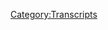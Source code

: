 {{Transcript
    | title         = [[425: April 23-24, 2020]]
    | caption       = [https://knowledgefight.libsyn.com/425-april-23-24-2020 Listen to this episode on Libsyn]
    | episodeNumber = [[425: April 23-24, 2020|425]]
    | length        = 02:41:44
}}

{{MessageBox
    | header     = Warning: Bot Generated Content
    | text       = This transcript was automatically generated by transcription software and likely contains many mistakes and misattributions. Please check the audio for definitive quotes, attribution, and context.
    | image      = N3yvass4myg91.webp
    | imagewidth = 50px
    | id         = warning
}}

{{TranscriptBlock
    | name      = Unknown Speaker
    | timestamp = 00:00:00.000
    | text      = And that's it for this video, thanks for watching, and I'll see you in the next one.
}}

{{TranscriptBlock
    | name      = Unknown Speaker
    | timestamp = 00:00:30.000
    | text      = Transcribed by https://otter.ai
}}

{{TranscriptBlock
    | name      = Unknown Speaker
    | timestamp = 00:01:00.000
    | text      = Hey, welcome back to Knowledge Fight. I'm Dan. I'm Jordan.
}}

{{TranscriptBlock
    | name      = Unknown Speaker
    | timestamp = 00:01:02.000
    | text      = We're a couple dudes that like to sit around, drink novelty beverages, and talk a little bit about Alex Jones.
}}

{{TranscriptBlock
    | name      = Unknown Speaker
    | timestamp = 00:01:06.000
    | text      = Oh, indeed we are, Dan. Jordan. Dan? Jordan.
}}

{{TranscriptBlock
    | name      = Unknown Speaker
    | timestamp = 00:01:08.000
    | text      = Quick question. What's your bright spot today, Dan?
}}

{{TranscriptBlock
    | name      = Unknown Speaker
    | timestamp = 00:01:11.000
    | text      = I got two little ones. Two little brights?
}}

{{TranscriptBlock
    | name      = Unknown Speaker
    | timestamp = 00:01:13.000
    | text      = Sort of some additional thank yous after our last episode for other things.
}}

{{TranscriptBlock
    | name      = Unknown Speaker
    | timestamp = 00:01:18.000
    | text      = One is a thank you to Anna out there, sent some masks. Some homemade masks.
}}

{{TranscriptBlock
    | name      = Unknown Speaker
    | timestamp = 00:01:25.000
    | text      = Yes, they look gorgeous. To wander around the streets with.
}}

{{TranscriptBlock
    | name      = Unknown Speaker
    | timestamp = 00:01:28.000
    | text      = And actually, a couple of those are for you and your lady friend.
}}

{{TranscriptBlock
    | name      = Unknown Speaker
    | timestamp = 00:01:31.000
    | text      = Oh, well, thank you very much.
}}

{{TranscriptBlock
    | name      = Unknown Speaker
    | timestamp = 00:01:32.000
    | text      = So please choose which two you would like to take for that. You have to take the one that's avocados.
}}

{{TranscriptBlock
    | name      = Unknown Speaker
    | timestamp = 00:01:37.000
    | text      = Okay, all right.
}}

{{TranscriptBlock
    | name      = Unknown Speaker
    | timestamp = 00:01:38.000
    | text      = Because as I told Anna, I'm allergic to avocados.
}}

{{TranscriptBlock
    | name      = Unknown Speaker
    | timestamp = 00:01:41.000
    | text      = You're allergic to avocados.
}}

{{TranscriptBlock
    | name      = Unknown Speaker
    | timestamp = 00:01:42.000
    | text      = Possibly allergic to avocados.
}}

{{TranscriptBlock
    | name      = Unknown Speaker
    | timestamp = 00:01:43.000
    | text      = Possibly.
}}

{{TranscriptBlock
    | name      = Unknown Speaker
    | timestamp = 00:01:44.000
    | text      = I cannot be seen walking around town with such a millennial bathing mask.
}}

{{TranscriptBlock
    | name      = Unknown Speaker
    | timestamp = 00:01:48.000
    | text      = That's how you own it, Dan. Just because you're allergic to it doesn't mean you can't wear it proudly.
}}

{{TranscriptBlock
    | name      = Unknown Speaker
    | timestamp = 00:01:52.000
    | text      = Yeah, so that's really awesome. It's great to walk around very confident and cocky in a nice, cool mask.
}}

{{TranscriptBlock
    | name      = Unknown Speaker
    | timestamp = 00:01:59.000
    | text      = Yes, thank you very much.
}}

{{TranscriptBlock
    | name      = Unknown Speaker
    | timestamp = 00:02:00.000
    | text      = A second is a thank you to definitely not health ranger John, who as a present sent over a selection of some of his favorite hot sauces from a company called Matouks.
}}

{{TranscriptBlock
    | name      = Unknown Speaker
    | timestamp = 00:02:13.000
    | text      = All right, all right.
}}

{{TranscriptBlock
    | name      = Unknown Speaker
    | timestamp = 00:02:14.000
    | text      = That's not one of them.
}}

{{TranscriptBlock
    | name      = Unknown Speaker
    | timestamp = 00:02:15.000
    | text      = That's a shitty store Kroger brand jalapeno sauce that is offensively salty.
}}

{{TranscriptBlock
    | name      = Unknown Speaker
    | timestamp = 00:02:23.000
    | text      = It did not look good.
}}

{{TranscriptBlock
    | name      = Unknown Speaker
    | timestamp = 00:02:24.000
    | text      = It's really bad.
}}

{{TranscriptBlock
    | name      = Unknown Speaker
    | timestamp = 00:02:25.000
    | text      = No.
}}

{{TranscriptBlock
    | name      = Unknown Speaker
    | timestamp = 00:02:26.000
    | text      = But I have not had a chance to try out these sauces yet. They just arrived, and so I will let folks know when I have a sense of it.
}}

{{TranscriptBlock
    | name      = Unknown Speaker
    | timestamp = 00:02:34.000
    | text      = But they look really exciting. One of them is a Trinidad scorpion sauce, which is one of my favorite of the peppers.
}}

{{TranscriptBlock
    | name      = Unknown Speaker
    | timestamp = 00:02:41.000
    | text      = That's hot. I'm not allowed to eat those.
}}

{{TranscriptBlock
    | name      = Unknown Speaker
    | timestamp = 00:02:43.000
    | text      = No, but it also has a nice fruitiness to it. John said his favorite was the calypso sauce, which worries me, but I'm excited to try it.
}}

{{TranscriptBlock
    | name      = Unknown Speaker
    | timestamp = 00:02:52.000
    | text      = So it's a bright spot for me. I'm really missing some real good hot sauces right now, and so having some of this to supplement some meals. Nice.
}}

{{TranscriptBlock
    | name      = Unknown Speaker
    | timestamp = 00:03:02.000
    | text      = Yeah, that's great. That sounds awesome. Mine, Dan, is very simple.
}}

{{TranscriptBlock
    | name      = Unknown Speaker
    | timestamp = 00:03:09.000
    | text      = When was the last time you had brisket? Because I'll tell you right now, it's delicious.
}}

{{TranscriptBlock
    | name      = Unknown Speaker
    | timestamp = 00:03:13.000
    | text      = Love brisket. Super good. We had a freak out. My partner and I, she and I were just so frustrated, and then we decided to order a shit ton of brisket.
}}

{{TranscriptBlock
    | name      = Unknown Speaker
    | timestamp = 00:03:27.000
    | text      = And just went into a meat coma, and it has been a good couple days just eating off that meat coma.
}}

{{TranscriptBlock
    | name      = Unknown Speaker
    | timestamp = 00:03:34.000
    | text      = It's good stuff.
}}

{{TranscriptBlock
    | name      = Unknown Speaker
    | timestamp = 00:03:35.000
    | text      = That's great.
}}

{{TranscriptBlock
    | name      = Unknown Speaker
    | timestamp = 00:03:36.000
    | text      = Yeah, I was very happy.
}}

{{TranscriptBlock
    | name      = Unknown Speaker
    | timestamp = 00:03:37.000
    | text      = Good for the two of you.
}}

{{TranscriptBlock
    | name      = Unknown Speaker
    | timestamp = 00:03:38.000
    | text      = Yeah.
}}

{{TranscriptBlock
    | name      = Unknown Speaker
    | timestamp = 00:03:39.000
    | text      = I'm happy for your rediscovery of the love of brisket.
}}

{{TranscriptBlock
    | name      = Unknown Speaker
    | timestamp = 00:03:41.000
    | text      = Love brisket. It's been too long.
}}

{{TranscriptBlock
    | name      = Unknown Speaker
    | timestamp = 00:03:43.000
    | text      = Hell yeah. So, Jordan, today we've got an interesting episode to go over. We're talking about April 23rd and 24th, 2020. I'm Dan. This is 2020.
}}

{{TranscriptBlock
    | name      = Unknown Speaker
    | timestamp = 00:03:49.000
    | text      = All right. God damn it.
}}

{{TranscriptBlock
    | name      = Unknown Speaker
    | timestamp = 00:03:50.000
    | text      = Thursday and Friday of last week, but before we get down to business on that, we've got to take a moment to say thank you to some folks who signed up and are supporting the show, and also do a little recap of the year of the seltzer.
}}

{{TranscriptBlock
    | name      = Unknown Speaker
    | timestamp = 00:04:00.000
    | text      = Okay.
}}

{{TranscriptBlock
    | name      = Unknown Speaker
    | timestamp = 00:04:01.000
    | text      = So first, I'd like to say thank you to the Minnesota Skeptics. Thank you so much. You're now a policy wonk.
}}

{{TranscriptBlock
    | name      = Unknown Speaker
    | timestamp = 00:04:06.000
    | text      = I'm a policy wonk.
}}

{{TranscriptBlock
    | name      = Unknown Speaker
    | timestamp = 00:04:07.000
    | text      = Thank you.
}}

{{TranscriptBlock
    | name      = Unknown Speaker
    | timestamp = 00:04:08.000
    | text      = Thanks.
}}

{{TranscriptBlock
    | name      = Unknown Speaker
    | timestamp = 00:04:09.000
    | text      = Are you a policy wonk?
}}

{{TranscriptBlock
    | name      = Unknown Speaker
    | timestamp = 00:04:10.000
    | text      = I am a policy wonk.
}}

{{TranscriptBlock
    | name      = Unknown Speaker
    | timestamp = 00:04:11.000
    | text      = I'm a policy wonk.
}}

{{TranscriptBlock
    | name      = Unknown Speaker
    | timestamp = 00:04:12.000
    | text      = Thank you, Joe.
}}

{{TranscriptBlock
    | name      = Unknown Speaker
    | timestamp = 00:04:13.000
    | text      = Thanks, Joe.
}}

{{TranscriptBlock
    | name      = Unknown Speaker
    | timestamp = 00:04:14.000
    | text      = Next, Ross.
}}

{{TranscriptBlock
    | name      = Unknown Speaker
    | timestamp = 00:04:15.000
    | text      = Thank you so much.
}}

{{TranscriptBlock
    | name      = Unknown Speaker
    | timestamp = 00:04:16.000
    | text      = You're now a policy wonk.
}}

{{TranscriptBlock
    | name      = Unknown Speaker
    | timestamp = 00:04:17.000
    | text      = Thanks, Ross.
}}

{{TranscriptBlock
    | name      = Unknown Speaker
    | timestamp = 00:04:18.000
    | text      = Thanks, Ross.
}}

{{TranscriptBlock
    | name      = Unknown Speaker
    | timestamp = 00:04:19.000
    | text      = Next, this could go either way.
}}

{{TranscriptBlock
    | name      = Unknown Speaker
    | timestamp = 00:04:20.000
    | text      = This could go either way?
}}

{{TranscriptBlock
    | name      = Unknown Speaker
    | timestamp = 00:04:21.000
    | text      = Basil or basil.
}}

{{TranscriptBlock
    | name      = Unknown Speaker
    | timestamp = 00:04:22.000
    | text      = I'm not entirely sure, but either way, thank you so much.
}}

{{TranscriptBlock
    | name      = Unknown Speaker
    | timestamp = 00:04:24.000
    | text      = You're now a policy wonk.
}}

{{TranscriptBlock
    | name      = Unknown Speaker
    | timestamp = 00:04:25.000
    | text      = I'm a policy wonk.
}}

{{TranscriptBlock
    | name      = Unknown Speaker
    | timestamp = 00:04:26.000
    | text      = Thank you.
}}

{{TranscriptBlock
    | name      = Unknown Speaker
    | timestamp = 00:04:27.000
    | text      = I like basil.
}}

{{TranscriptBlock
    | name      = Unknown Speaker
    | timestamp = 00:04:28.000
    | text      = I do too.
}}

{{TranscriptBlock
    | name      = Unknown Speaker
    | timestamp = 00:04:29.000
    | text      = I'm gonna go with basil.
}}

{{TranscriptBlock
    | name      = Unknown Speaker
    | timestamp = 00:04:30.000
    | text      = Next, Vicky.
}}

{{TranscriptBlock
    | name      = Unknown Speaker
    | timestamp = 00:04:31.000
    | text      = Thank you so much.
}}

{{TranscriptBlock
    | name      = Unknown Speaker
    | timestamp = 00:04:32.000
    | text      = You're now a policy wonk.
}}

{{TranscriptBlock
    | name      = Unknown Speaker
    | timestamp = 00:04:33.000
    | text      = I'm a policy wonk.
}}

{{TranscriptBlock
    | name      = Unknown Speaker
    | timestamp = 00:04:34.000
    | text      = Thank You, Vicky.
}}

{{TranscriptBlock
    | name      = Unknown Speaker
    | timestamp = 00:04:35.000
    | text      = Thank you, Vicky.
}}

{{TranscriptBlock
    | name      = Unknown Speaker
    | timestamp = 00:04:36.000
    | text      = I'm a policy wonk.
}}

{{TranscriptBlock
    | name      = Unknown Speaker
    | timestamp = 00:04:37.160
    | text      = Thanks, Daniel.
}}

{{TranscriptBlock
    | name      = Unknown Speaker
    | timestamp = 00:04:38.160
    | text      = Thank you, Daniel.
}}

{{TranscriptBlock
    | name      = Unknown Speaker
    | timestamp = 00:04:39.160
    | text      = Next, Claire Genevieve.
}}

{{TranscriptBlock
    | name      = Unknown Speaker
    | timestamp = 00:04:40.160
    | text      = Thank you so much.
}}

{{TranscriptBlock
    | name      = Unknown Speaker
    | timestamp = 00:04:41.160
    | text      = You are now a policy wonk.
}}

{{TranscriptBlock
    | name      = Unknown Speaker
    | timestamp = 00:04:42.160
    | text      = I'm a policy wonk.
}}

{{TranscriptBlock
    | name      = Unknown Speaker
    | timestamp = 00:04:43.160
    | text      = Thank you.
}}

{{TranscriptBlock
    | name      = Unknown Speaker
    | timestamp = 00:04:44.160
    | text      = Claire Genevieve.
}}

{{TranscriptBlock
    | name      = Unknown Speaker
    | timestamp = 00:04:45.160
    | text      = Thank you so much.
}}

{{TranscriptBlock
    | name      = Unknown Speaker
    | timestamp = 00:04:46.160
    | text      = And finally, I'd like to say thank you to a couple of people who donated on elevated
}}

{{TranscriptBlock
    | name      = Unknown Speaker
    | timestamp = 00:04:47.920
    | text      = level.
}}

{{TranscriptBlock
    | name      = Unknown Speaker
    | timestamp = 00:04:48.920
    | text      = We appreciate that very much.
}}

{{TranscriptBlock
    | name      = Unknown Speaker
    | timestamp = 00:04:49.920
    | text      = So first, Will.
}}

{{TranscriptBlock
    | name      = Unknown Speaker
    | timestamp = 00:04:50.920
    | text      = Thank you so much.
}}

{{TranscriptBlock
    | name      = Unknown Speaker
    | timestamp = 00:04:51.920
    | text      = You are now a technocrat.
}}

{{TranscriptBlock
    | name      = Unknown Speaker
    | timestamp = 00:04:52.920
    | text      = And Richard.
}}

{{TranscriptBlock
    | name      = Unknown Speaker
    | timestamp = 00:04:53.920
    | text      = Thank you so much.
}}

{{TranscriptBlock
    | name      = Unknown Speaker
    | timestamp = 00:04:54.920
    | text      = You are now a technocrat.
}}

{{TranscriptBlock
    | name      = Unknown Speaker
    | timestamp = 00:04:55.920
    | text      = I'm a policy wonk.
}}

{{TranscriptBlock
    | name      = Unknown Speaker
    | timestamp = 00:04:56.920
    | text      = Crikey, mate.
}}

{{TranscriptBlock
    | name      = Unknown Speaker
    | timestamp = 00:04:57.920
    | text      = That's fantastic.
}}

{{TranscriptBlock
    | name      = Unknown Speaker
    | timestamp = 00:04:58.920
    | text      = Have yourself a brew.
}}

{{TranscriptBlock
    | name      = Unknown Speaker
    | timestamp = 00:04:59.920
    | text      = How's your 401k doing, bro?
}}

{{TranscriptBlock
    | name      = Unknown Speaker
    | timestamp = 00:05:00.920
    | text      = All right.
}}

{{TranscriptBlock
    | name      = Unknown Speaker
    | timestamp = 00:05:01.920
    | text      = We got to go full tilt boogie on this, Watson, all right?
}}

{{TranscriptBlock
    | name      = Unknown Speaker
    | timestamp = 00:05:02.920
    | text      = Let's get down to business, we ain't making that money off that heroin.
}}

{{TranscriptBlock
    | name      = Unknown Speaker
    | timestamp = 00:05:06.040
    | text      = Why are you pimps so good?
}}

{{TranscriptBlock
    | name      = Unknown Speaker
    | timestamp = 00:05:07.959
    | text      = My neck is freakishly large.
}}

{{TranscriptBlock
    | name      = Unknown Speaker
    | timestamp = 00:05:09.600
    | text      = I declare info war on you.
}}

{{TranscriptBlock
    | name      = Unknown Speaker
    | timestamp = 00:05:12.000
    | text      = Thank you so much, Will.
}}

{{TranscriptBlock
    | name      = Unknown Speaker
    | timestamp = 00:05:13.000
    | text      = And thank you so much, Richard.
}}

{{TranscriptBlock
    | name      = Unknown Speaker
    | timestamp = 00:05:14.000
    | text      = Yes, thank you very much to the both of you.
}}

{{TranscriptBlock
    | name      = Unknown Speaker
    | timestamp = 00:05:15.519
    | text      = If you're out there listening, you're thinking, hey, I enjoy the show, I'd like to support
}}

{{TranscriptBlock
    | name      = Unknown Speaker
    | timestamp = 00:05:18.000
    | text      = these gents too.
}}

{{TranscriptBlock
    | name      = Unknown Speaker
    | timestamp = 00:05:19.000
    | text      = You can do that by going to our website, knowledgefight.com, clicking the button says support the show,
}}

{{TranscriptBlock
    | name      = Unknown Speaker
    | timestamp = 00:05:22.120
    | text      = or you can go and find a local charity in your area and support some folks who are in
}}

{{TranscriptBlock
    | name      = Unknown Speaker
    | timestamp = 00:05:26.680
    | text      = need and carry on that spirit.
}}

{{TranscriptBlock
    | name      = Unknown Speaker
    | timestamp = 00:05:29.040
    | text      = Yes, we would appreciate it if you did either.
}}

{{TranscriptBlock
    | name      = Unknown Speaker
    | timestamp = 00:05:31.040
    | text      = So Jordan, we are making good progress in the year of the seltzer.
}}

{{TranscriptBlock
    | name      = Unknown Speaker
    | timestamp = 00:05:33.319
    | text      = Yes.
}}

{{TranscriptBlock
    | name      = Unknown Speaker
    | timestamp = 00:05:34.319
    | text      = I'd like to first of all say thank you to everybody who has responded so positively
}}

{{TranscriptBlock
    | name      = Unknown Speaker
    | timestamp = 00:05:37.279
    | text      = to the idea of me drinking an absurd number of seltzers.
}}

{{TranscriptBlock
    | name      = Unknown Speaker
    | timestamp = 00:05:41.360
    | text      = It's kind of amazing how many people really love this idea.
}}

{{TranscriptBlock
    | name      = Unknown Speaker
    | timestamp = 00:05:44.000
    | text      = Yeah.
}}

{{TranscriptBlock
    | name      = Unknown Speaker
    | timestamp = 00:05:45.000
    | text      = A lot of people very interested in it.
}}

{{TranscriptBlock
    | name      = Unknown Speaker
    | timestamp = 00:05:46.000
    | text      = Yes.
}}

{{TranscriptBlock
    | name      = Unknown Speaker
    | timestamp = 00:05:47.000
    | text      = Yeah, yeah, yeah.
}}

{{TranscriptBlock
    | name      = Unknown Speaker
    | timestamp = 00:05:48.000
    | text      = But I'd also like to take a moment to honor the people who are not so into this.
}}

{{TranscriptBlock
    | name      = Unknown Speaker
    | timestamp = 00:05:49.759
    | text      = And I understand- Why?
}}

{{TranscriptBlock
    | name      = Unknown Speaker
    | timestamp = 00:05:52.420
    | text      = Why would anybody not be into the year of the seltzer?
}}

{{TranscriptBlock
    | name      = Unknown Speaker
    | timestamp = 00:05:54.540
    | text      = Some people don't like seltzer, some people think this is trivial nonsense.
}}

{{TranscriptBlock
    | name      = Unknown Speaker
    | timestamp = 00:05:58.279
    | text      = There's that.
}}

{{TranscriptBlock
    | name      = Unknown Speaker
    | timestamp = 00:05:59.279
    | text      = And both are fair positions for people to have.
}}

{{TranscriptBlock
    | name      = Unknown Speaker
    | timestamp = 00:06:02.480
    | text      = And as such, I'm not going to talk about every single seltzer that I drink on the podcast.
}}

{{TranscriptBlock
    | name      = Unknown Speaker
    | timestamp = 00:06:08.879
    | text      = That would get to be annoying.
}}

{{TranscriptBlock
    | name      = Unknown Speaker
    | timestamp = 00:06:12.279
    | text      = So what I've decided to do is I've made a website where I'm tracking my seltzer journey,
}}

{{TranscriptBlock
    | name      = Unknown Speaker
    | timestamp = 00:06:17.079
    | text      = which is knowledgefight.com slash seltzer.
}}

{{TranscriptBlock
    | name      = Unknown Speaker
    | timestamp = 00:06:19.699
    | text      = And there is a graph charting the rankings of these.
}}

{{TranscriptBlock
    | name      = Unknown Speaker
    | timestamp = 00:06:24.199
    | text      = Everybody who wants to know all of the specific seltzers that are being drank, please go check
}}

{{TranscriptBlock
    | name      = Unknown Speaker
    | timestamp = 00:06:29.100
    | text      = that website.
}}

{{TranscriptBlock
    | name      = Unknown Speaker
    | timestamp = 00:06:30.100
    | text      = It'll be updated periodically, probably after every episode as I'm editing, maybe I'll update
}}

{{TranscriptBlock
    | name      = Unknown Speaker
    | timestamp = 00:06:35.360
    | text      = the website.
}}

{{TranscriptBlock
    | name      = Unknown Speaker
    | timestamp = 00:06:36.360
    | text      = But we are on track for the 500.
}}

{{TranscriptBlock
    | name      = Unknown Speaker
    | timestamp = 00:06:38.720
    | text      = Really?
}}

{{TranscriptBlock
    | name      = Unknown Speaker
    | timestamp = 00:06:39.720
    | text      = Already?
}}

{{TranscriptBlock
    | name      = Unknown Speaker
    | timestamp = 00:06:40.720
    | text      = I mean, it's only the first week.
}}

{{TranscriptBlock
    | name      = Unknown Speaker
    | timestamp = 00:06:41.720
    | text      = Okay.
}}

{{TranscriptBlock
    | name      = Unknown Speaker
    | timestamp = 00:06:42.720
    | text      = Look, every long journey begins with a single step.
}}

{{TranscriptBlock
    | name      = Unknown Speaker
    | timestamp = 00:06:45.699
    | text      = We are at 12.
}}

{{TranscriptBlock
    | name      = Unknown Speaker
    | timestamp = 00:06:46.699
    | text      = We're at 12 seltzers already?
}}

{{TranscriptBlock
    | name      = Unknown Speaker
    | timestamp = 00:06:47.699
    | text      = Right now, 12 seltzers tried, which is a jump from the three at the point of our last recording.
}}

{{TranscriptBlock
    | name      = Unknown Speaker
    | timestamp = 00:06:54.860
    | text      = And what I'm going to do is whenever we do a check-in on the year of the seltzer, what
}}

{{TranscriptBlock
    | name      = Unknown Speaker
    | timestamp = 00:06:58.339
    | text      = I'm going to do is I'm going to bring to you some of the standouts.
}}

{{TranscriptBlock
    | name      = Unknown Speaker
    | timestamp = 00:07:00.819
    | text      = Okay.
}}

{{TranscriptBlock
    | name      = Unknown Speaker
    | timestamp = 00:07:01.819
    | text      = All right.
}}

{{TranscriptBlock
    | name      = Unknown Speaker
    | timestamp = 00:07:02.819
    | text      = Because one of the things I'm realizing as I drink more and more of these seltzers is
}}

{{TranscriptBlock
    | name      = Unknown Speaker
    | timestamp = 00:07:05.579
    | text      = fucking most of them are eh.
}}

{{TranscriptBlock
    | name      = Unknown Speaker
    | timestamp = 00:07:07.459
    | text      = Yeah.
}}

{{TranscriptBlock
    | name      = Unknown Speaker
    | timestamp = 00:07:08.459
    | text      = Yeah.
}}

{{TranscriptBlock
    | name      = Unknown Speaker
    | timestamp = 00:07:09.459
    | text      = The last time I checked the page, there was a significant course correction.
}}

{{TranscriptBlock
    | name      = Unknown Speaker
    | timestamp = 00:07:12.899
    | text      = It looked like everything was trending downward until you got to like a median level.
}}

{{TranscriptBlock
    | name      = Unknown Speaker
    | timestamp = 00:07:17.060
    | text      = Like the first seltzer, if you tasted it now, would probably be closer to the middle than
}}

{{TranscriptBlock
    | name      = Unknown Speaker
    | timestamp = 00:07:21.339
    | text      = it was at the beginning.
}}

{{TranscriptBlock
    | name      = Unknown Speaker
    | timestamp = 00:07:22.339
    | text      = Oh yes.
}}

{{TranscriptBlock
    | name      = Unknown Speaker
    | timestamp = 00:07:23.339
    | text      = That cherry coffee one would be a little lower.
}}

{{TranscriptBlock
    | name      = Unknown Speaker
    | timestamp = 00:07:25.100
    | text      = Yeah.
}}

{{TranscriptBlock
    | name      = Unknown Speaker
    | timestamp = 00:07:26.100
    | text      = Probably.
}}

{{TranscriptBlock
    | name      = Unknown Speaker
    | timestamp = 00:07:27.100
    | text      = But lemon cello would be right where it is.
}}

{{TranscriptBlock
    | name      = Unknown Speaker
    | timestamp = 00:07:28.100
    | text      = Yes.
}}

{{TranscriptBlock
    | name      = Unknown Speaker
    | timestamp = 00:07:29.100
    | text      = That is really good.
}}

{{TranscriptBlock
    | name      = Unknown Speaker
    | timestamp = 00:07:30.100
    | text      = Okay.
}}

{{TranscriptBlock
    | name      = Unknown Speaker
    | timestamp = 00:07:31.100
    | text      = All right.
}}

{{TranscriptBlock
    | name      = Unknown Speaker
    | timestamp = 00:07:32.100
    | text      = So the standout from this batch was definitely the passion fruit wonder by bubbler.
}}

{{TranscriptBlock
    | name      = Unknown Speaker
    | timestamp = 00:07:38.220
    | text      = It's a bubbler without an E. Holy shit.
}}

{{TranscriptBlock
    | name      = Unknown Speaker
    | timestamp = 00:07:41.660
    | text      = I think I might be discovering a love of passion fruit.
}}

{{TranscriptBlock
    | name      = Unknown Speaker
    | timestamp = 00:07:44.660
    | text      = You are-
}}

{{TranscriptBlock
    | name      = Unknown Speaker
    | timestamp = 00:07:45.660
    | text      = I don't know if it's something that I-
}}

{{TranscriptBlock
    | name      = Unknown Speaker
    | timestamp = 00:07:46.660
    | text      = A love of passion fruit?
}}

{{TranscriptBlock
    | name      = Unknown Speaker
    | timestamp = 00:07:47.660
    | text      = A passion.
}}

{{TranscriptBlock
    | name      = Unknown Speaker
    | timestamp = 00:07:48.660
    | text      = For love fruit.
}}

{{TranscriptBlock
    | name      = Unknown Speaker
    | timestamp = 00:07:49.660
    | text      = Thank you.
}}

{{TranscriptBlock
    | name      = Unknown Speaker
    | timestamp = 00:07:50.660
    | text      = Don't do it.
}}

{{TranscriptBlock
    | name      = Unknown Speaker
    | timestamp = 00:07:51.660
    | text      = I don't know if it's a flavor that I've had much exposure to over the years.
}}

{{TranscriptBlock
    | name      = Unknown Speaker
    | timestamp = 00:07:54.899
    | text      = I might've thought it was a fake fruit.
}}

{{TranscriptBlock
    | name      = Unknown Speaker
    | timestamp = 00:07:56.259
    | text      = I kind of still think it's a fake fruit.
}}

{{TranscriptBlock
    | name      = Unknown Speaker
    | timestamp = 00:07:59.139
    | text      = But it was really good.
}}

{{TranscriptBlock
    | name      = Unknown Speaker
    | timestamp = 00:08:00.740
    | text      = Flavor is good.
}}

{{TranscriptBlock
    | name      = Unknown Speaker
    | timestamp = 00:08:01.740
    | text      = The seltzer is fantastic.
}}

{{TranscriptBlock
    | name      = Unknown Speaker
    | timestamp = 00:08:03.620
    | text      = I think it's also one of the ones that was caffeinated.
}}

{{TranscriptBlock
    | name      = Unknown Speaker
    | timestamp = 00:08:07.019
    | text      = If you still want a little kick, go with the-
}}

{{TranscriptBlock
    | name      = Unknown Speaker
    | timestamp = 00:08:10.379
    | text      = You're advertising now too?
}}

{{TranscriptBlock
    | name      = Unknown Speaker
    | timestamp = 00:08:11.379
    | text      = No.
}}

{{TranscriptBlock
    | name      = Unknown Speaker
    | timestamp = 00:08:12.379
    | text      = That's another thing I should point out is we have not nor will we ever take any kind
}}

{{TranscriptBlock
    | name      = Unknown Speaker
    | timestamp = 00:08:17.939
    | text      = of sponsorship from a seltzer company.
}}

{{TranscriptBlock
    | name      = Unknown Speaker
    | timestamp = 00:08:20.540
    | text      = So if you're out there and you're a seltzer company and you're thinking, hey, maybe I
}}

{{TranscriptBlock
    | name      = Unknown Speaker
    | timestamp = 00:08:23.180
    | text      = should get in on this game, it seems like it's pretty exciting, people really enjoy
}}

{{TranscriptBlock
    | name      = Unknown Speaker
    | timestamp = 00:08:26.459
    | text      = the year of the seltzer.
}}

{{TranscriptBlock
    | name      = Unknown Speaker
    | timestamp = 00:08:27.459
    | text      = Let's give these guys a few bucks to do some buzz marketing.
}}

{{TranscriptBlock
    | name      = Unknown Speaker
    | timestamp = 00:08:30.259
    | text      = No way.
}}

{{TranscriptBlock
    | name      = Unknown Speaker
    | timestamp = 00:08:31.259
    | text      = Uh-uh.
}}

{{TranscriptBlock
    | name      = Unknown Speaker
    | timestamp = 00:08:32.259
    | text      = No way.
}}

{{TranscriptBlock
    | name      = Unknown Speaker
    | timestamp = 00:08:33.259
    | text      = You can't, however, send seltzers.
}}

{{TranscriptBlock
    | name      = Unknown Speaker
    | timestamp = 00:08:34.259
    | text      = No.
}}

{{TranscriptBlock
    | name      = Unknown Speaker
    | timestamp = 00:08:35.259
    | text      = We're not going to reference your company name, but if you want to send a seltzer, nobody's
}}

{{TranscriptBlock
    | name      = Unknown Speaker
    | timestamp = 00:08:38.580
    | text      = going to say no to a seltzer.
}}

{{TranscriptBlock
    | name      = Unknown Speaker
    | timestamp = 00:08:39.580
    | text      = Look, no matter how much money Spindrift gives me, I'm not going to say it's good.
}}

{{TranscriptBlock
    | name      = Unknown Speaker
    | timestamp = 00:08:43.340
    | text      = And no matter how much money Bubbler doesn't give me, I'm going to say that that passion
}}

{{TranscriptBlock
    | name      = Unknown Speaker
    | timestamp = 00:08:47.419
    | text      = fruit wonder, 78 out of 100, strong stuff for this-
}}

{{TranscriptBlock
    | name      = Unknown Speaker
    | timestamp = 00:08:52.139
    | text      = That's high praise.
}}

{{TranscriptBlock
    | name      = Unknown Speaker
    | timestamp = 00:08:53.139
    | text      = Yeah, it's pretty good.
}}

{{TranscriptBlock
    | name      = Unknown Speaker
    | timestamp = 00:08:54.139
    | text      = That is high praise.
}}

{{TranscriptBlock
    | name      = Unknown Speaker
    | timestamp = 00:08:55.139
    | text      = Yep.
}}

{{TranscriptBlock
    | name      = Unknown Speaker
    | timestamp = 00:08:56.139
    | text      = So that's the report from the year of the seltzer.
}}

{{TranscriptBlock
    | name      = Unknown Speaker
    | timestamp = 00:08:58.620
    | text      = We will continue on our journey.
}}

{{TranscriptBlock
    | name      = Unknown Speaker
    | timestamp = 00:09:01.419
    | text      = But now let's get down to business on today's episode, Jordan.
}}

{{TranscriptBlock
    | name      = Unknown Speaker
    | timestamp = 00:09:04.019
    | text      = Let's start with an out of context drop from today's show.
}}

{{TranscriptBlock
    | name      = Unknown Speaker
    | timestamp = 00:09:06.980
    | text      = The new world order sucks.
}}

{{TranscriptBlock
    | name      = Unknown Speaker
    | timestamp = 00:09:08.460
    | text      = Oh no, don't say something like that.
}}

{{TranscriptBlock
    | name      = Unknown Speaker
    | timestamp = 00:09:10.460
    | text      = Don't say something- Oh no, oh no.
}}

{{TranscriptBlock
    | name      = Unknown Speaker
    | timestamp = 00:09:18.179
    | text      = Oh no.
}}

{{TranscriptBlock
    | name      = Unknown Speaker
    | timestamp = 00:09:19.179
    | text      = Oh no.
}}

{{TranscriptBlock
    | name      = Unknown Speaker
    | timestamp = 00:09:20.179
    | text      = Is that Scott Hall?
}}

{{TranscriptBlock
    | name      = Unknown Speaker
    | timestamp = 00:09:22.220
    | text      = Is that Kevin Nash?
}}

{{TranscriptBlock
    | name      = Unknown Speaker
    | timestamp = 00:09:23.700
    | text      = Oh no.
}}

{{TranscriptBlock
    | name      = Unknown Speaker
    | timestamp = 00:09:24.700
    | text      = What show are we doing anymore?
}}

{{TranscriptBlock
    | name      = Unknown Speaker
    | timestamp = 00:09:26.860
    | text      = Hey yo.
}}

{{TranscriptBlock
    | name      = Unknown Speaker
    | timestamp = 00:09:27.860
    | text      = What even is this?
}}

{{TranscriptBlock
    | name      = Unknown Speaker
    | timestamp = 00:09:29.659
    | text      = I don't know.
}}

{{TranscriptBlock
    | name      = Unknown Speaker
    | timestamp = 00:09:31.139
    | text      = Alex said the new world order sucks.
}}

{{TranscriptBlock
    | name      = Unknown Speaker
    | timestamp = 00:09:33.659
    | text      = What happens after that?
}}

{{TranscriptBlock
    | name      = Unknown Speaker
    | timestamp = 00:09:35.139
    | text      = He's going to get power bombed by Kevin Nash.
}}

{{TranscriptBlock
    | name      = Unknown Speaker
    | timestamp = 00:09:37.700
    | text      = He's going to get the jack knife and then he's going to get NWO spray painted on his
}}

{{TranscriptBlock
    | name      = Unknown Speaker
    | timestamp = 00:09:41.139
    | text      = back.
}}

{{TranscriptBlock
    | name      = Unknown Speaker
    | timestamp = 00:09:42.139
    | text      = That's pretty much what's going to happen.
}}

{{TranscriptBlock
    | name      = Unknown Speaker
    | timestamp = 00:09:43.139
    | text      = All right.
}}

{{TranscriptBlock
    | name      = Unknown Speaker
    | timestamp = 00:09:44.139
    | text      = So anyway, let's start here on the 23rd.
}}

{{TranscriptBlock
    | name      = Unknown Speaker
    | timestamp = 00:09:47.379
    | text      = Alex starts the 23rd on a sort of weird place.
}}

{{TranscriptBlock
    | name      = Unknown Speaker
    | timestamp = 00:09:51.340
    | text      = He insists that he has the key to solving all of humanity's problems.
}}

{{TranscriptBlock
    | name      = Unknown Speaker
    | timestamp = 00:09:54.500
    | text      = Sure.
}}

{{TranscriptBlock
    | name      = Unknown Speaker
    | timestamp = 00:09:55.500
    | text      = Naturally.
}}

{{TranscriptBlock
    | name      = Unknown Speaker
    | timestamp = 00:09:56.500
    | text      = This is so big and it ties into everything and it's like a Rosetta Stone, a skeleton
}}

{{TranscriptBlock
    | name      = Unknown Speaker
    | timestamp = 00:10:01.259
    | text      = key, a window into the universe.
}}

{{TranscriptBlock
    | name      = Unknown Speaker
    | timestamp = 00:10:04.980
    | text      = And I was sitting there up front when I went live just a few minutes ago with all these
}}

{{TranscriptBlock
    | name      = Unknown Speaker
    | timestamp = 00:10:07.299
    | text      = huge things I was going to cover.
}}

{{TranscriptBlock
    | name      = Unknown Speaker
    | timestamp = 00:10:09.299
    | text      = And then I thought to myself, why don't you talk about this?
}}

{{TranscriptBlock
    | name      = Unknown Speaker
    | timestamp = 00:10:14.779
    | text      = Why don't you talk about this?
}}

{{TranscriptBlock
    | name      = Unknown Speaker
    | timestamp = 00:10:17.500
    | text      = What is this?
}}

{{TranscriptBlock
    | name      = Unknown Speaker
    | timestamp = 00:10:18.500
    | text      = Well, this is a key that opens the door that frees America and the world.
}}

{{TranscriptBlock
    | name      = Unknown Speaker
    | timestamp = 00:10:27.019
    | text      = And there are many doors this key opens as well.
}}

{{TranscriptBlock
    | name      = Unknown Speaker
    | timestamp = 00:10:30.159
    | text      = Are we killing time?
}}

{{TranscriptBlock
    | name      = Unknown Speaker
    | timestamp = 00:10:31.899
    | text      = What is happening?
}}

{{TranscriptBlock
    | name      = Unknown Speaker
    | timestamp = 00:10:32.899
    | text      = And it's not that I'm scared to cover this topic.
}}

{{TranscriptBlock
    | name      = Unknown Speaker
    | timestamp = 00:10:38.539
    | text      = What topic?
}}

{{TranscriptBlock
    | name      = Unknown Speaker
    | timestamp = 00:10:39.539
    | text      = It's just that if I just come out and put it out there mixed in with all the other big
}}

{{TranscriptBlock
    | name      = Unknown Speaker
    | timestamp = 00:10:44.580
    | text      = things we're talking about, it gets lost in the shuffle, doesn't it?
}}

{{TranscriptBlock
    | name      = Unknown Speaker
    | timestamp = 00:10:49.899
    | text      = I guess.
}}

{{TranscriptBlock
    | name      = Unknown Speaker
    | timestamp = 00:10:50.899
    | text      = I don't, I don't really know exactly what he's talking about all of that time.
}}

{{TranscriptBlock
    | name      = Unknown Speaker
    | timestamp = 00:10:57.139
    | text      = You could have used to talk about the thing, right?
}}

{{TranscriptBlock
    | name      = Unknown Speaker
    | timestamp = 00:10:59.580
    | text      = And then it wouldn't have been lost in the shuffle, right?
}}

{{TranscriptBlock
    | name      = Unknown Speaker
    | timestamp = 00:11:01.980
    | text      = I've listened to this whole episode.
}}

{{TranscriptBlock
    | name      = Unknown Speaker
    | timestamp = 00:11:02.980
    | text      = I'm not positive.
}}

{{TranscriptBlock
    | name      = Unknown Speaker
    | timestamp = 00:11:03.980
    | text      = I know exactly what the thing is.
}}

{{TranscriptBlock
    | name      = Unknown Speaker
    | timestamp = 00:11:05.700
    | text      = What is this?
}}

{{TranscriptBlock
    | name      = Unknown Speaker
    | timestamp = 00:11:06.700
    | text      = I don't know this.
}}

{{TranscriptBlock
    | name      = Unknown Speaker
    | timestamp = 00:11:08.340
    | text      = What is this key?
}}

{{TranscriptBlock
    | name      = Unknown Speaker
    | timestamp = 00:11:09.700
    | text      = What is it?
}}

{{TranscriptBlock
    | name      = Unknown Speaker
    | timestamp = 00:11:18.659
    | text      = It's dramatics.
}}

{{TranscriptBlock
    | name      = Unknown Speaker
    | timestamp = 00:11:19.720
    | text      = It's theatrics.
}}

{{TranscriptBlock
    | name      = Unknown Speaker
    | timestamp = 00:11:20.720
    | text      = That's what it is.
}}

{{TranscriptBlock
    | name      = Unknown Speaker
    | timestamp = 00:11:22.360
    | text      = So Alex talks about how we're in a lockdown, right?
}}

{{TranscriptBlock
    | name      = Unknown Speaker
    | timestamp = 00:11:25.120
    | text      = And he wants to break out his, uh, his, uh, uh, his dictionary in order to talk about
}}

{{TranscriptBlock
    | name      = Unknown Speaker
    | timestamp = 00:11:30.779
    | text      = the definition of the word lockdown.
}}

{{TranscriptBlock
    | name      = Unknown Speaker
    | timestamp = 00:11:32.899
    | text      = What is a lockdown?
}}

{{TranscriptBlock
    | name      = Unknown Speaker
    | timestamp = 00:11:35.419
    | text      = The definition right here.
}}

{{TranscriptBlock
    | name      = Unknown Speaker
    | timestamp = 00:11:36.700
    | text      = Is that it?
}}

{{TranscriptBlock
    | name      = Unknown Speaker
    | timestamp = 00:11:37.700
    | text      = It's what happens when you're in a prison and it's when you've had your common's time
}}

{{TranscriptBlock
    | name      = Unknown Speaker
    | timestamp = 00:11:41.899
    | text      = and you've been able to go outside in a minimum or medium security prison and the lockdown
}}

{{TranscriptBlock
    | name      = Unknown Speaker
    | timestamp = 00:11:47.500
    | text      = is when you're put back inside your jail cells for night lockdown, L O C K D O W N.
}}

{{TranscriptBlock
    | name      = Unknown Speaker
    | timestamp = 00:11:54.220
    | text      = Wow.
}}

{{TranscriptBlock
    | name      = Unknown Speaker
    | timestamp = 00:11:55.220
    | text      = And it goes down, down, down the confining of prisoners to their cells, typically after
}}

{{TranscriptBlock
    | name      = Unknown Speaker
    | timestamp = 00:12:01.820
    | text      = an escape or a regain control of a riot, a state of isolation or restricted access initiated
}}

{{TranscriptBlock
    | name      = Unknown Speaker
    | timestamp = 00:12:13.899
    | text      = as a security measure.
}}

{{TranscriptBlock
    | name      = Unknown Speaker
    | timestamp = 00:12:16.059
    | text      = The university is on lockdown and nobody has been able to leave cold martial law.
}}

{{TranscriptBlock
    | name      = Unknown Speaker
    | timestamp = 00:12:24.539
    | text      = I like to have fun with definitions.
}}

{{TranscriptBlock
    | name      = Unknown Speaker
    | timestamp = 00:12:26.220
    | text      = So let's consult a couple of dictionaries and see what other meanings we can find for
}}

{{TranscriptBlock
    | name      = Unknown Speaker
    | timestamp = 00:12:29.220
    | text      = the word lockdown.
}}

{{TranscriptBlock
    | name      = Unknown Speaker
    | timestamp = 00:12:30.220
    | text      = The very specific one Alex is using about prison riots.
}}

{{TranscriptBlock
    | name      = Unknown Speaker
    | timestamp = 00:12:33.659
    | text      = According to dictionary.com, another meaning for lockdown is a freeze or a pause.
}}

{{TranscriptBlock
    | name      = Unknown Speaker
    | timestamp = 00:12:37.980
    | text      = The word can be used to describe a temporary state of affairs that requires a pausing of
}}

{{TranscriptBlock
    | name      = Unknown Speaker
    | timestamp = 00:12:41.500
    | text      = normal activity.
}}

{{TranscriptBlock
    | name      = Unknown Speaker
    | timestamp = 00:12:43.000
    | text      = Now what's even more fun is if we consult Merriam-Webster and find the definition from
}}

{{TranscriptBlock
    | name      = Unknown Speaker
    | timestamp = 00:12:46.379
    | text      = martial law, quote, the law administered by military forces that's invoked by a government
}}

{{TranscriptBlock
    | name      = Unknown Speaker
    | timestamp = 00:12:51.679
    | text      = in an emergency when the civilian law enforcement agencies are unable to maintain public order
}}

{{TranscriptBlock
    | name      = Unknown Speaker
    | timestamp = 00:12:55.940
    | text      = and safety.
}}

{{TranscriptBlock
    | name      = Unknown Speaker
    | timestamp = 00:12:57.620
    | text      = According to encyclopedia Britannica, one of the most defining characteristics of martial
}}

{{TranscriptBlock
    | name      = Unknown Speaker
    | timestamp = 00:13:01.460
    | text      = law is the military takes over the administration of justice.
}}

{{TranscriptBlock
    | name      = Unknown Speaker
    | timestamp = 00:13:05.019
    | text      = And none of that stuff is happening at all right now.
}}

{{TranscriptBlock
    | name      = Unknown Speaker
    | timestamp = 00:13:07.940
    | text      = And if it were happening, the only person who could invoke it would be Trump.
}}

{{TranscriptBlock
    | name      = Unknown Speaker
    | timestamp = 00:13:12.220
    | text      = This highlights an interesting problem with Alex's rhetoric.
}}

{{TranscriptBlock
    | name      = Unknown Speaker
    | timestamp = 00:13:14.500
    | text      = I don't think he knows what martial law is, yet it's his primary fear and his branding.
}}

{{TranscriptBlock
    | name      = Unknown Speaker
    | timestamp = 00:13:19.360
    | text      = He seems to think that martial law is just any kind of law he doesn't like or rules or
}}

{{TranscriptBlock
    | name      = Unknown Speaker
    | timestamp = 00:13:22.860
    | text      = guidelines that he finds inconvenient.
}}

{{TranscriptBlock
    | name      = Unknown Speaker
    | timestamp = 00:13:24.860
    | text      = And that's not what martial law is.
}}

{{TranscriptBlock
    | name      = Unknown Speaker
    | timestamp = 00:13:26.860
    | text      = I think he just knows that the name of it is scary to people.
}}

{{TranscriptBlock
    | name      = Unknown Speaker
    | timestamp = 00:13:31.019
    | text      = And he's just going to yell about it all the time, not having any idea.
}}

{{TranscriptBlock
    | name      = Unknown Speaker
    | timestamp = 00:13:34.779
    | text      = And also, I went down a long rabbit hole looking at the history of martial law.
}}

{{TranscriptBlock
    | name      = Unknown Speaker
    | timestamp = 00:13:40.720
    | text      = And like two of the most important figures in terms of the early history of the definition
}}

{{TranscriptBlock
    | name      = Unknown Speaker
    | timestamp = 00:13:46.419
    | text      = of martial law were Thomas Jefferson and Andrew Jackson.
}}

{{TranscriptBlock
    | name      = Unknown Speaker
    | timestamp = 00:13:51.580
    | text      = And Andrew Jackson enacted martial law on New Orleans and refused to lift it after the
}}

{{TranscriptBlock
    | name      = Unknown Speaker
    | timestamp = 00:13:57.200
    | text      = imminent threat of an English invasion ended.
}}

{{TranscriptBlock
    | name      = Unknown Speaker
    | timestamp = 00:14:00.580
    | text      = So like the people who Alex lionizes and admires are people who have a rocky history in terms
}}

{{TranscriptBlock
    | name      = Unknown Speaker
    | timestamp = 00:14:07.620
    | text      = of the definition of martial law becoming something that could apply to civilians.
}}

{{TranscriptBlock
    | name      = Unknown Speaker
    | timestamp = 00:14:12.659
    | text      = Yeah, it makes perfect sense.
}}

{{TranscriptBlock
    | name      = Unknown Speaker
    | timestamp = 00:14:13.980
    | text      = He doesn't know what he's talking about.
}}

{{TranscriptBlock
    | name      = Unknown Speaker
    | timestamp = 00:14:15.379
    | text      = Of course his cosmology includes blind hero worship of the people doing the exact same
}}

{{TranscriptBlock
    | name      = Unknown Speaker
    | timestamp = 00:14:21.539
    | text      = thing that he's been fighting against his entire life.
}}

{{TranscriptBlock
    | name      = Unknown Speaker
    | timestamp = 00:14:24.179
    | text      = That makes perfect sense now.
}}

{{TranscriptBlock
    | name      = Unknown Speaker
    | timestamp = 00:14:25.419
    | text      = It's pretty troubling all in all.
}}

{{TranscriptBlock
    | name      = Unknown Speaker
    | timestamp = 00:14:27.620
    | text      = So now here's something that's kind of interesting.
}}

{{TranscriptBlock
    | name      = Unknown Speaker
    | timestamp = 00:14:29.460
    | text      = This might be it.
}}

{{TranscriptBlock
    | name      = Unknown Speaker
    | timestamp = 00:14:30.460
    | text      = I don't know.
}}

{{TranscriptBlock
    | name      = Unknown Speaker
    | timestamp = 00:14:32.179
    | text      = What is it?
}}

{{TranscriptBlock
    | name      = Unknown Speaker
    | timestamp = 00:14:33.179
    | text      = I don't know.
}}

{{TranscriptBlock
    | name      = Unknown Speaker
    | timestamp = 00:14:34.179
    | text      = What is this?
}}

{{TranscriptBlock
    | name      = Unknown Speaker
    | timestamp = 00:14:35.179
    | text      = I don't know if this is it or this or what, but it's a big story that Alex has on this
}}

{{TranscriptBlock
    | name      = Unknown Speaker
    | timestamp = 00:14:39.379
    | text      = episode.
}}

{{TranscriptBlock
    | name      = Unknown Speaker
    | timestamp = 00:14:40.379
    | text      = And so it might be it.
}}

{{TranscriptBlock
    | name      = Unknown Speaker
    | timestamp = 00:14:42.059
    | text      = But here's the headline.
}}

{{TranscriptBlock
    | name      = Unknown Speaker
    | timestamp = 00:14:43.220
    | text      = So this is an amazing level of abusive rhetoric.
}}

{{TranscriptBlock
    | name      = Unknown Speaker
    | timestamp = 00:15:02.740
    | text      = Alex has literally spent years yelling about how it doesn't matter if Russian actors spread
}}

{{TranscriptBlock
    | name      = Unknown Speaker
    | timestamp = 00:15:06.960
    | text      = misinformation on social media in order to help Trump in the 2016 election, how that's
}}

{{TranscriptBlock
    | name      = Unknown Speaker
    | timestamp = 00:15:11.019
    | text      = completely meaningless.
}}

{{TranscriptBlock
    | name      = Unknown Speaker
    | timestamp = 00:15:12.779
    | text      = But now he seems to think it's the biggest deal in the world, that some Chinese actors
}}

{{TranscriptBlock
    | name      = Unknown Speaker
    | timestamp = 00:15:16.179
    | text      = have done something on social media.
}}

{{TranscriptBlock
    | name      = Unknown Speaker
    | timestamp = 00:15:18.379
    | text      = Seems like a problem from a consistency standpoint, but whatever.
}}

{{TranscriptBlock
    | name      = Unknown Speaker
    | timestamp = 00:15:22.080
    | text      = So Alex is trying to get the idea out, and this is the way he's covering the story, is
}}

{{TranscriptBlock
    | name      = Unknown Speaker
    | timestamp = 00:15:26.779
    | text      = that the entirety of the virus panic in the United States is the result of the machinations
}}

{{TranscriptBlock
    | name      = Unknown Speaker
    | timestamp = 00:15:32.700
    | text      = of Chinese agents, and that this New York Times story that he's referring to proves
}}

{{TranscriptBlock
    | name      = Unknown Speaker
    | timestamp = 00:15:37.539
    | text      = it all.
}}

{{TranscriptBlock
    | name      = Unknown Speaker
    | timestamp = 00:15:39.620
    | text      = This New York Times story is from April 22nd and has a headline, quote, Chinese agents
}}

{{TranscriptBlock
    | name      = Unknown Speaker
    | timestamp = 00:15:43.779
    | text      = helped spread messages that sowed virus panic in the United States, officials say.
}}

{{TranscriptBlock
    | name      = Unknown Speaker
    | timestamp = 00:15:48.240
    | text      = Like I said, he's trying to use this headline to suggest that the entirety of the fear surrounding
}}

{{TranscriptBlock
    | name      = Unknown Speaker
    | timestamp = 00:15:52.539
    | text      = the virus is a Chinese misinformation campaign, but that is not what this article is about.
}}

{{TranscriptBlock
    | name      = Unknown Speaker
    | timestamp = 00:15:58.139
    | text      = This article is about messages and texts that spread around about Trump being set to lock
}}

{{TranscriptBlock
    | name      = Unknown Speaker
    | timestamp = 00:16:02.259
    | text      = down the entire United States back in mid-March.
}}

{{TranscriptBlock
    | name      = Unknown Speaker
    | timestamp = 00:16:05.419
    | text      = From the article, this passage begins with a section of the message in question.
}}

{{TranscriptBlock
    | name      = Unknown Speaker
    | timestamp = 00:16:09.779
    | text      = Quote, they will announce this as soon as they have troops in place to prevent looters
}}

{{TranscriptBlock
    | name      = Unknown Speaker
    | timestamp = 00:16:13.379
    | text      = and rioters, warned one of the messages, which cited a source in the Department of Homeland
}}

{{TranscriptBlock
    | name      = Unknown Speaker
    | timestamp = 00:16:17.299
    | text      = Security.
}}

{{TranscriptBlock
    | name      = Unknown Speaker
    | timestamp = 00:16:18.299
    | text      = Quote, he said he got the call last night and was told to pack and be prepared for the
}}

{{TranscriptBlock
    | name      = Unknown Speaker
    | timestamp = 00:16:21.740
    | text      = call today with his dispatch orders.
}}

{{TranscriptBlock
    | name      = Unknown Speaker
    | timestamp = 00:16:25.139
    | text      = This is an article about misinformation campaigns that take advantage of the virus situation,
}}

{{TranscriptBlock
    | name      = Unknown Speaker
    | timestamp = 00:16:29.379
    | text      = but Alex wants the presentation to be that the virus situation itself only feels so severe
}}

{{TranscriptBlock
    | name      = Unknown Speaker
    | timestamp = 00:16:34.559
    | text      = because of this misinformation campaign, which is just not supported by his source.
}}

{{TranscriptBlock
    | name      = Unknown Speaker
    | timestamp = 00:16:39.620
    | text      = If China is in fact doing this, like what the New York Times article is describing,
}}

{{TranscriptBlock
    | name      = Unknown Speaker
    | timestamp = 00:16:43.460
    | text      = then fuck them.
}}

{{TranscriptBlock
    | name      = Unknown Speaker
    | timestamp = 00:16:44.460
    | text      = That's really shitty, but it's still not what Alex is talking about.
}}

{{TranscriptBlock
    | name      = Unknown Speaker
    | timestamp = 00:16:47.580
    | text      = Also, this article relies on an assessment from the intelligence community, who Alex
}}

{{TranscriptBlock
    | name      = Unknown Speaker
    | timestamp = 00:16:52.059
    | text      = is supposed to not trust and be against.
}}

{{TranscriptBlock
    | name      = Unknown Speaker
    | timestamp = 00:16:54.860
    | text      = And while we're on the subject, isn't the New York Times supposed to be run by the globalists
}}

{{TranscriptBlock
    | name      = Unknown Speaker
    | timestamp = 00:16:58.100
    | text      = who are in bed with China?
}}

{{TranscriptBlock
    | name      = Unknown Speaker
    | timestamp = 00:16:59.500
    | text      = Why would they be running a story about Chinese agents spreading misinformation?
}}

{{TranscriptBlock
    | name      = Unknown Speaker
    | timestamp = 00:17:02.940
    | text      = Can they not do that?
}}

{{TranscriptBlock
    | name      = Unknown Speaker
    | timestamp = 00:17:04.740
    | text      = Well, Dan, seems to not make sense.
}}

{{TranscriptBlock
    | name      = Unknown Speaker
    | timestamp = 00:17:07.500
    | text      = You are.
}}

{{TranscriptBlock
    | name      = Unknown Speaker
    | timestamp = 00:17:08.539
    | text      = So now the globalists, I don't know if you've heard this, the globalists because of the
}}

{{TranscriptBlock
    | name      = Unknown Speaker
    | timestamp = 00:17:12.380
    | text      = quarantine have split into six separate factions now, one of whom controls the New York Times
}}

{{TranscriptBlock
    | name      = Unknown Speaker
    | timestamp = 00:17:17.779
    | text      = that is fighting against the other five, three of whom are pro China, two of whom are anti-Russia,
}}

{{TranscriptBlock
    | name      = Unknown Speaker
    | timestamp = 00:17:24.140
    | text      = but pro Trump.
}}

{{TranscriptBlock
    | name      = Unknown Speaker
    | timestamp = 00:17:25.140
    | text      = And the three who are pro China are all over the map, Dan.
}}

{{TranscriptBlock
    | name      = Unknown Speaker
    | timestamp = 00:17:28.420
    | text      = So this is chaos.
}}

{{TranscriptBlock
    | name      = Unknown Speaker
    | timestamp = 00:17:29.420
    | text      = Hey, I got to go.
}}

{{TranscriptBlock
    | name      = Unknown Speaker
    | timestamp = 00:17:31.420
    | text      = It's been fun catching up.
}}

{{TranscriptBlock
    | name      = Unknown Speaker
    | timestamp = 00:17:33.460
    | text      = No, I never does.
}}

{{TranscriptBlock
    | name      = Unknown Speaker
    | timestamp = 00:17:35.819
    | text      = There are raptors now.
}}

{{TranscriptBlock
    | name      = Unknown Speaker
    | timestamp = 00:17:37.059
    | text      = I don't even fucking know.
}}

{{TranscriptBlock
    | name      = Unknown Speaker
    | timestamp = 00:17:38.460
    | text      = I mean, the story has changed.
}}

{{TranscriptBlock
    | name      = Unknown Speaker
    | timestamp = 00:17:40.460
    | text      = Take care of yourself.
}}

{{TranscriptBlock
    | name      = Unknown Speaker
    | timestamp = 00:17:41.460
    | text      = OK, I got to go.
}}

{{TranscriptBlock
    | name      = Unknown Speaker
    | timestamp = 00:17:44.460
    | text      = That's obvious.
}}

{{TranscriptBlock
    | name      = Unknown Speaker
    | timestamp = 00:17:45.460
    | text      = But yeah.
}}

{{TranscriptBlock
    | name      = Unknown Speaker
    | timestamp = 00:17:46.460
    | text      = All right.
}}

{{TranscriptBlock
    | name      = Unknown Speaker
    | timestamp = 00:17:47.460
    | text      = This narrative is getting too complicated.
}}

{{TranscriptBlock
    | name      = Unknown Speaker
    | timestamp = 00:17:48.460
    | text      = Six.
}}

{{TranscriptBlock
    | name      = Unknown Speaker
    | timestamp = 00:17:49.460
    | text      = Don't care.
}}

{{TranscriptBlock
    | name      = Unknown Speaker
    | timestamp = 00:17:50.460
    | text      = Factions.
}}

{{TranscriptBlock
    | name      = Unknown Speaker
    | timestamp = 00:17:51.460
    | text      = OK.
}}

{{TranscriptBlock
    | name      = Unknown Speaker
    | timestamp = 00:17:52.460
    | text      = So Alex is thrilled on some level because people are yelling at him about Bill Gates.
}}

{{TranscriptBlock
    | name      = Unknown Speaker
    | timestamp = 00:17:57.940
    | text      = Naturally.
}}

{{TranscriptBlock
    | name      = Unknown Speaker
    | timestamp = 00:17:58.940
    | text      = You know, I shouldn't be negative because last night I was driving home and I pulled
}}

{{TranscriptBlock
    | name      = Unknown Speaker
    | timestamp = 00:18:06.180
    | text      = up to a red light and a black woman in her Ford F-150 rolled down the window and said,
}}

{{TranscriptBlock
    | name      = Unknown Speaker
    | timestamp = 00:18:13.420
    | text      = we love you, Alex.
}}

{{TranscriptBlock
    | name      = Unknown Speaker
    | timestamp = 00:18:15.980
    | text      = And Bill Gates is going to burn in hell.
}}

{{TranscriptBlock
    | name      = Unknown Speaker
    | timestamp = 00:18:22.099
    | text      = And this morning I was walking through a parking lot.
}}

{{TranscriptBlock
    | name      = Unknown Speaker
    | timestamp = 00:18:29.619
    | text      = And a guy drove by in a plumbing repair truck wasn't a van, it was a truck, and he rolls
}}

{{TranscriptBlock
    | name      = Unknown Speaker
    | timestamp = 00:18:36.180
    | text      = down the window and he goes, F Bill Gates, we're winning, Alex, keep it up.
}}

{{TranscriptBlock
    | name      = Unknown Speaker
    | timestamp = 00:18:42.299
    | text      = A good old boy, redneck.
}}

{{TranscriptBlock
    | name      = Unknown Speaker
    | timestamp = 00:18:45.740
    | text      = That's in a 24 hour period, folks, and I'm not out on the streets very much.
}}

{{TranscriptBlock
    | name      = Unknown Speaker
    | timestamp = 00:18:49.700
    | text      = I put my head out, people ride by and go, Bill Gates is the enemy.
}}

{{TranscriptBlock
    | name      = Unknown Speaker
    | timestamp = 00:18:54.539
    | text      = I mean, look, the way I look at that is like I do a show about how much Alex Jones sucks
}}

{{TranscriptBlock
    | name      = Unknown Speaker
    | timestamp = 00:18:59.920
    | text      = and he's the worst.
}}

{{TranscriptBlock
    | name      = Unknown Speaker
    | timestamp = 00:19:01.700
    | text      = And if I walked around in my daily life and people yelled at me, hey, fuck Alex Jones,
}}

{{TranscriptBlock
    | name      = Unknown Speaker
    | timestamp = 00:19:06.920
    | text      = I would find that to be an uncomfortable situation.
}}

{{TranscriptBlock
    | name      = Unknown Speaker
    | timestamp = 00:19:09.500
    | text      = I would not look at that as like a victory on my part.
}}

{{TranscriptBlock
    | name      = Unknown Speaker
    | timestamp = 00:19:14.220
    | text      = I would look at it as, this sucks.
}}

{{TranscriptBlock
    | name      = Unknown Speaker
    | timestamp = 00:19:18.619
    | text      = See now, what concerns me is that based on what Alex is telling me, if I were walking
}}

{{TranscriptBlock
    | name      = Unknown Speaker
    | timestamp = 00:19:24.019
    | text      = along with Alex and he hears all of this stuff, I would not see any of those people.
}}

{{TranscriptBlock
    | name      = Unknown Speaker
    | timestamp = 00:19:30.140
    | text      = He would turn to me like, did you hear what that lady in the F-150 just said?
}}

{{TranscriptBlock
    | name      = Unknown Speaker
    | timestamp = 00:19:34.319
    | text      = She just said, fuck Bill Gates.
}}

{{TranscriptBlock
    | name      = Unknown Speaker
    | timestamp = 00:19:35.700
    | text      = And I'd be like, Alex, there's no one here.
}}

{{TranscriptBlock
    | name      = Unknown Speaker
    | timestamp = 00:19:40.019
    | text      = The F-150 hasn't been sold for 40 years.
}}

{{TranscriptBlock
    | name      = Unknown Speaker
    | timestamp = 00:19:43.460
    | text      = It's the ghost.
}}

{{TranscriptBlock
    | name      = Unknown Speaker
    | timestamp = 00:19:44.460
    | text      = This road doesn't exist.
}}

{{TranscriptBlock
    | name      = Unknown Speaker
    | timestamp = 00:19:46.180
    | text      = We're in the woods, Alex.
}}

{{TranscriptBlock
    | name      = Unknown Speaker
    | timestamp = 00:19:48.180
    | text      = Yeah.
}}

{{TranscriptBlock
    | name      = Unknown Speaker
    | timestamp = 00:19:49.180
    | text      = We've been camping for six months.
}}

{{TranscriptBlock
    | name      = Unknown Speaker
    | timestamp = 00:19:50.380
    | text      = It is a concern that these people are probably imaginary, but even if they were real, I would
}}

{{TranscriptBlock
    | name      = Unknown Speaker
    | timestamp = 00:19:54.460
    | text      = say that that's not like, I don't feel like that is-
}}

{{TranscriptBlock
    | name      = Unknown Speaker
    | timestamp = 00:19:58.940
    | text      = Constivating a good audience.
}}

{{TranscriptBlock
    | name      = Unknown Speaker
    | timestamp = 00:20:00.779
    | text      = Yeah.
}}

{{TranscriptBlock
    | name      = Unknown Speaker
    | timestamp = 00:20:01.779
    | text      = Or like a healthy sort of way that people interact with the content you put out.
}}

{{TranscriptBlock
    | name      = Unknown Speaker
    | timestamp = 00:20:07.660
    | text      = I wouldn't like that, but Alex apparently does because it's not really about making
}}

{{TranscriptBlock
    | name      = Unknown Speaker
    | timestamp = 00:20:13.259
    | text      = any change or anything.
}}

{{TranscriptBlock
    | name      = Unknown Speaker
    | timestamp = 00:20:14.880
    | text      = It's about riling people up with bullshit narratives.
}}

{{TranscriptBlock
    | name      = Unknown Speaker
    | timestamp = 00:20:17.940
    | text      = We love you, Alex.
}}

{{TranscriptBlock
    | name      = Unknown Speaker
    | timestamp = 00:20:18.940
    | text      = I'm going to strangle somebody.
}}

{{TranscriptBlock
    | name      = Unknown Speaker
    | timestamp = 00:20:20.259
    | text      = Whoa, whoa.
}}

{{TranscriptBlock
    | name      = Unknown Speaker
    | timestamp = 00:20:21.259
    | text      = Alex is getting the response that he wants, which is blind, visceral anger.
}}

{{TranscriptBlock
    | name      = Unknown Speaker
    | timestamp = 00:20:26.660
    | text      = Yeah.
}}

{{TranscriptBlock
    | name      = Unknown Speaker
    | timestamp = 00:20:27.660
    | text      = And that's just stupid.
}}

{{TranscriptBlock
    | name      = Unknown Speaker
    | timestamp = 00:20:28.660
    | text      = That's just not, it's not good.
}}

{{TranscriptBlock
    | name      = Unknown Speaker
    | timestamp = 00:20:30.619
    | text      = It's not helpful.
}}

{{TranscriptBlock
    | name      = Unknown Speaker
    | timestamp = 00:20:31.619
    | text      = No.
}}

{{TranscriptBlock
    | name      = Unknown Speaker
    | timestamp = 00:20:32.619
    | text      = So earlier, I think I was on our last episode, Alex was developing his narrative about worldwide
}}

{{TranscriptBlock
    | name      = Unknown Speaker
    | timestamp = 00:20:37.240
    | text      = starvations and stuff.
}}

{{TranscriptBlock
    | name      = Unknown Speaker
    | timestamp = 00:20:39.019
    | text      = Sure.
}}

{{TranscriptBlock
    | name      = Unknown Speaker
    | timestamp = 00:20:40.019
    | text      = And so that continues a little bit.
}}

{{TranscriptBlock
    | name      = Unknown Speaker
    | timestamp = 00:20:41.420
    | text      = He has a complaint that like, okay, man, we're all talking about people dying of coronavirus
}}

{{TranscriptBlock
    | name      = Unknown Speaker
    | timestamp = 00:20:45.940
    | text      = because that's sexy.
}}

{{TranscriptBlock
    | name      = Unknown Speaker
    | timestamp = 00:20:48.359
    | text      = People dying in the developing world, not sexy.
}}

{{TranscriptBlock
    | name      = Unknown Speaker
    | timestamp = 00:20:50.880
    | text      = What a fucking piece of shit.
}}

{{TranscriptBlock
    | name      = Unknown Speaker
    | timestamp = 00:20:52.140
    | text      = Yeah.
}}

{{TranscriptBlock
    | name      = Unknown Speaker
    | timestamp = 00:20:53.140
    | text      = He's the worst.
}}

{{TranscriptBlock
    | name      = Unknown Speaker
    | timestamp = 00:20:54.140
    | text      = Coronavirus pandemic will cause famine of biblical proportions, but that's not sexy.
}}

{{TranscriptBlock
    | name      = Unknown Speaker
    | timestamp = 00:20:58.059
    | text      = Nobody's writing about that.
}}

{{TranscriptBlock
    | name      = Unknown Speaker
    | timestamp = 00:21:01.180
    | text      = How are you reading it?
}}

{{TranscriptBlock
    | name      = Unknown Speaker
    | timestamp = 00:21:02.180
    | text      = Supposedly patriots aren't.
}}

{{TranscriptBlock
    | name      = Unknown Speaker
    | timestamp = 00:21:03.380
    | text      = They don't give a damn about Africans starving to death by the millions or people in the
}}

{{TranscriptBlock
    | name      = Unknown Speaker
    | timestamp = 00:21:07.940
    | text      = Middle East or Asia or Latin America.
}}

{{TranscriptBlock
    | name      = Unknown Speaker
    | timestamp = 00:21:09.779
    | text      = No, no, no, no.
}}

{{TranscriptBlock
    | name      = Unknown Speaker
    | timestamp = 00:21:11.099
    | text      = Why?
}}

{{TranscriptBlock
    | name      = Unknown Speaker
    | timestamp = 00:21:12.099
    | text      = Let's put up on the board the global amount of infections.
}}

{{TranscriptBlock
    | name      = Unknown Speaker
    | timestamp = 00:21:15.579
    | text      = It fetishized that when it's based on, what did the White House task force say, feds classifying
}}

{{TranscriptBlock
    | name      = Unknown Speaker
    | timestamp = 00:21:25.099
    | text      = all coronavirus patients' deaths as COVID-19 regardless of cause.
}}

{{TranscriptBlock
    | name      = Unknown Speaker
    | timestamp = 00:21:31.099
    | text      = Oh, and maybe we can show folks a shot of that.
}}

{{TranscriptBlock
    | name      = Unknown Speaker
    | timestamp = 00:21:38.779
    | text      = I mean, there that is right there.
}}

{{TranscriptBlock
    | name      = Unknown Speaker
    | timestamp = 00:21:41.259
    | text      = See?
}}

{{TranscriptBlock
    | name      = Unknown Speaker
    | timestamp = 00:21:42.259
    | text      = Government's classifying all deaths by patients with coronavirus as COVID-19 deaths.
}}

{{TranscriptBlock
    | name      = Unknown Speaker
    | timestamp = 00:21:46.299
    | text      = That's Fox News.
}}

{{TranscriptBlock
    | name      = Unknown Speaker
    | timestamp = 00:21:47.460
    | text      = Well, I believe it then.
}}

{{TranscriptBlock
    | name      = Unknown Speaker
    | timestamp = 00:21:51.460
    | text      = But see, that's not sexy.
}}

{{TranscriptBlock
    | name      = Unknown Speaker
    | timestamp = 00:21:52.460
    | text      = Wearing a mask, getting into the fear.
}}

{{TranscriptBlock
    | name      = Unknown Speaker
    | timestamp = 00:21:55.019
    | text      = All this is sexy.
}}

{{TranscriptBlock
    | name      = Unknown Speaker
    | timestamp = 00:21:56.019
    | text      = It's fun.
}}

{{TranscriptBlock
    | name      = Unknown Speaker
    | timestamp = 00:21:57.019
    | text      = It's cool.
}}

{{TranscriptBlock
    | name      = Unknown Speaker
    | timestamp = 00:21:58.019
    | text      = So fun.
}}

{{TranscriptBlock
    | name      = Unknown Speaker
    | timestamp = 00:21:59.019
    | text      = You pat it on the head and people say, you're a hero.
}}

{{TranscriptBlock
    | name      = Unknown Speaker
    | timestamp = 00:22:01.660
    | text      = Good job.
}}

{{TranscriptBlock
    | name      = Unknown Speaker
    | timestamp = 00:22:03.420
    | text      = Happens all the time.
}}

{{TranscriptBlock
    | name      = Unknown Speaker
    | timestamp = 00:22:05.779
    | text      = All right, here's what I'm going to do.
}}

{{TranscriptBlock
    | name      = Unknown Speaker
    | timestamp = 00:22:13.339
    | text      = I have intended to want to take calls today.
}}

{{TranscriptBlock
    | name      = Unknown Speaker
    | timestamp = 00:22:15.180
    | text      = We also have a guest joining us.
}}

{{TranscriptBlock
    | name      = Unknown Speaker
    | timestamp = 00:22:17.859
    | text      = And I have not yet done what I came here to do today, because this is really, really important
}}

{{TranscriptBlock
    | name      = Unknown Speaker
    | timestamp = 00:22:22.099
    | text      = information.
}}

{{TranscriptBlock
    | name      = Unknown Speaker
    | timestamp = 00:22:23.099
    | text      = I got taken off balance by a lot of stuff today, and I'm not going to blame anybody
}}

{{TranscriptBlock
    | name      = Unknown Speaker
    | timestamp = 00:22:25.980
    | text      = here in this office for it, but this is just not normal times.
}}

{{TranscriptBlock
    | name      = Unknown Speaker
    | timestamp = 00:22:35.339
    | text      = This is not the build up to the new world order.
}}

{{TranscriptBlock
    | name      = Unknown Speaker
    | timestamp = 00:22:38.220
    | text      = We have days to turn this around before it's a revocable worldwide depression in hell on
}}

{{TranscriptBlock
    | name      = Unknown Speaker
    | timestamp = 00:22:44.059
    | text      = earth.
}}

{{TranscriptBlock
    | name      = Unknown Speaker
    | timestamp = 00:22:45.059
    | text      = I wonder what it was that threw him off his game that morning.
}}

{{TranscriptBlock
    | name      = Unknown Speaker
    | timestamp = 00:22:47.660
    | text      = Maybe that his ex-wife filed a motion to stay the hearing that he was expecting to have
}}

{{TranscriptBlock
    | name      = Unknown Speaker
    | timestamp = 00:22:53.059
    | text      = that day.
}}

{{TranscriptBlock
    | name      = Unknown Speaker
    | timestamp = 00:22:54.059
    | text      = I don't know.
}}

{{TranscriptBlock
    | name      = Unknown Speaker
    | timestamp = 00:22:55.059
    | text      = Maybe.
}}

{{TranscriptBlock
    | name      = Unknown Speaker
    | timestamp = 00:22:56.059
    | text      = I don't know.
}}

{{TranscriptBlock
    | name      = Unknown Speaker
    | timestamp = 00:22:57.059
    | text      = I don't know at this point.
}}

{{TranscriptBlock
    | name      = Unknown Speaker
    | timestamp = 00:22:58.059
    | text      = Like, maybe.
}}

{{TranscriptBlock
    | name      = Unknown Speaker
    | timestamp = 00:22:59.059
    | text      = If that is it, then how is he going to blame people that work for him?
}}

{{TranscriptBlock
    | name      = Unknown Speaker
    | timestamp = 00:23:02.660
    | text      = Not true.
}}

{{TranscriptBlock
    | name      = Unknown Speaker
    | timestamp = 00:23:03.660
    | text      = I looked at the docket, and apparently the hearing to possibly disqualify his lawyer
}}

{{TranscriptBlock
    | name      = Unknown Speaker
    | timestamp = 00:23:09.019
    | text      = is set for this Friday, the 30th.
}}

{{TranscriptBlock
    | name      = Unknown Speaker
    | timestamp = 00:23:11.660
    | text      = But I don't know if that is the fundamental thing he's wrestling with, but obviously it
}}

{{TranscriptBlock
    | name      = Unknown Speaker
    | timestamp = 00:23:19.420
    | text      = seems like, what else threw you off your game this morning?
}}

{{TranscriptBlock
    | name      = Unknown Speaker
    | timestamp = 00:23:23.059
    | text      = It's definitely not whatever this is.
}}

{{TranscriptBlock
    | name      = Unknown Speaker
    | timestamp = 00:23:25.140
    | text      = Right.
}}

{{TranscriptBlock
    | name      = Unknown Speaker
    | timestamp = 00:23:26.140
    | text      = So now, a couple points I want to make here about the two things that Alex is comparing
}}

{{TranscriptBlock
    | name      = Unknown Speaker
    | timestamp = 00:23:29.259
    | text      = in terms of relative sexiness.
}}

{{TranscriptBlock
    | name      = Unknown Speaker
    | timestamp = 00:23:31.480
    | text      = So there are people who are talking about the issues of the potential food crises in
}}

{{TranscriptBlock
    | name      = Unknown Speaker
    | timestamp = 00:23:34.940
    | text      = the developing world.
}}

{{TranscriptBlock
    | name      = Unknown Speaker
    | timestamp = 00:23:36.299
    | text      = Those people are officials in the UN, who Alex hates, and thus we can't possibly accept
}}

{{TranscriptBlock
    | name      = Unknown Speaker
    | timestamp = 00:23:40.559
    | text      = that they're actually the ones raising the alarm about this issue that Alex is trying
}}

{{TranscriptBlock
    | name      = Unknown Speaker
    | timestamp = 00:23:43.700
    | text      = to pretend no one is talking about.
}}

{{TranscriptBlock
    | name      = Unknown Speaker
    | timestamp = 00:23:45.579
    | text      = Also, reopening our economy fully will not solve that problem.
}}

{{TranscriptBlock
    | name      = Unknown Speaker
    | timestamp = 00:23:49.420
    | text      = If we reopen everything prematurely, we run a real risk of seeing infections and death
}}

{{TranscriptBlock
    | name      = Unknown Speaker
    | timestamp = 00:23:53.339
    | text      = skyrocket, at which point our economy will be in a far more severe situation than it
}}

{{TranscriptBlock
    | name      = Unknown Speaker
    | timestamp = 00:23:57.200
    | text      = is in now.
}}

{{TranscriptBlock
    | name      = Unknown Speaker
    | timestamp = 00:23:58.880
    | text      = The choice between safety and protecting the economy is a false choice, and the thing that
}}

{{TranscriptBlock
    | name      = Unknown Speaker
    | timestamp = 00:24:02.779
    | text      = will help people in the developing world the most is for us to continue and accelerate
}}

{{TranscriptBlock
    | name      = Unknown Speaker
    | timestamp = 00:24:07.420
    | text      = our commitment to providing foreign aid for people in other countries who are in need,
}}

{{TranscriptBlock
    | name      = Unknown Speaker
    | timestamp = 00:24:11.180
    | text      = even as times get tough here.
}}

{{TranscriptBlock
    | name      = Unknown Speaker
    | timestamp = 00:24:13.460
    | text      = That's a policy choice that Trump could make, and he should.
}}

{{TranscriptBlock
    | name      = Unknown Speaker
    | timestamp = 00:24:16.740
    | text      = Second, as to the issue of all deaths being labeled coronavirus deaths, Alex is just lying
}}

{{TranscriptBlock
    | name      = Unknown Speaker
    | timestamp = 00:24:21.140
    | text      = about that.
}}

{{TranscriptBlock
    | name      = Unknown Speaker
    | timestamp = 00:24:22.140
    | text      = It all traces back to an April 7th press conference in which Dr. Birx said that, quote, if someone
}}

{{TranscriptBlock
    | name      = Unknown Speaker
    | timestamp = 00:24:26.740
    | text      = dies with COVID-19, we're counting that as a COVID-19 death.
}}

{{TranscriptBlock
    | name      = Unknown Speaker
    | timestamp = 00:24:31.000
    | text      = This is in line with the CDC guidance, which says the patients who die with COVID-19 positive
}}

{{TranscriptBlock
    | name      = Unknown Speaker
    | timestamp = 00:24:35.339
    | text      = tests should have that listed on their death certificates.
}}

{{TranscriptBlock
    | name      = Unknown Speaker
    | timestamp = 00:24:38.660
    | text      = And if a test isn't available, it should be listed, quote, if the circumstances are compelling
}}

{{TranscriptBlock
    | name      = Unknown Speaker
    | timestamp = 00:24:43.160
    | text      = within a reasonable degree of certainty.
}}

{{TranscriptBlock
    | name      = Unknown Speaker
    | timestamp = 00:24:46.019
    | text      = Fact Check spoke to Mark Lipschitz, a professor of epidemiology at Harvard, who did concede
}}

{{TranscriptBlock
    | name      = Unknown Speaker
    | timestamp = 00:24:51.720
    | text      = that there would be a small number of cases of people listed as COVID-19 deaths when that
}}

{{TranscriptBlock
    | name      = Unknown Speaker
    | timestamp = 00:24:56.019
    | text      = is not what led to their deaths, but, quote, a greater issue is errors in the other direction,
}}

{{TranscriptBlock
    | name      = Unknown Speaker
    | timestamp = 00:25:01.900
    | text      = deaths caused by COVID that are not counted as such.
}}

{{TranscriptBlock
    | name      = Unknown Speaker
    | timestamp = 00:25:04.980
    | text      = He went on to say, quote, overall, it seems likely that while a few individuals who would
}}

{{TranscriptBlock
    | name      = Unknown Speaker
    | timestamp = 00:25:08.940
    | text      = have died anyway are getting called COVID deaths, there are many more deaths caused
}}

{{TranscriptBlock
    | name      = Unknown Speaker
    | timestamp = 00:25:12.900
    | text      = by COVID that are not attributed to COVID.
}}

{{TranscriptBlock
    | name      = Unknown Speaker
    | timestamp = 00:25:16.099
    | text      = They also spoke to Sally Aiken, Spokane County medical examiner and president of the National
}}

{{TranscriptBlock
    | name      = Unknown Speaker
    | timestamp = 00:25:20.740
    | text      = Association of Medical Examiners, who said, quote, the true facts are the COVID-19 deaths
}}

{{TranscriptBlock
    | name      = Unknown Speaker
    | timestamp = 00:25:25.339
    | text      = likely will be underreported on death certificates, not overreported.
}}

{{TranscriptBlock
    | name      = Unknown Speaker
    | timestamp = 00:25:29.559
    | text      = This will especially be true as deaths that occur in homes and not in hospitals mount.
}}

{{TranscriptBlock
    | name      = Unknown Speaker
    | timestamp = 00:25:35.180
    | text      = Not all jurisdictions are able to test home deaths with typical symptoms for COVID-19.
}}

{{TranscriptBlock
    | name      = Unknown Speaker
    | timestamp = 00:25:40.259
    | text      = Alex can play games by spinning Burks' comments all he wants, but it doesn't change the reality
}}

{{TranscriptBlock
    | name      = Unknown Speaker
    | timestamp = 00:25:44.720
    | text      = that the medical professionals in this country are not just taking every death and calling
}}

{{TranscriptBlock
    | name      = Unknown Speaker
    | timestamp = 00:25:48.779
    | text      = it a COVID death because that's sexy.
}}

{{TranscriptBlock
    | name      = Unknown Speaker
    | timestamp = 00:25:51.180
    | text      = It's equally untrue that no one is talking about the food-related humanitarian crisis
}}

{{TranscriptBlock
    | name      = Unknown Speaker
    | timestamp = 00:25:54.880
    | text      = that's looming because it's not sexy enough.
}}

{{TranscriptBlock
    | name      = Unknown Speaker
    | timestamp = 00:25:57.500
    | text      = Alex is just making these things up because that's what works for his narratives.
}}

{{TranscriptBlock
    | name      = Unknown Speaker
    | timestamp = 00:26:01.299
    | text      = Yeah, it doesn't seem like either option to talk about is very sexy.
}}

{{TranscriptBlock
    | name      = Unknown Speaker
    | timestamp = 00:26:06.619
    | text      = I find them to be both incredibly depressing and almost entirely unavoidable.
}}

{{TranscriptBlock
    | name      = Unknown Speaker
    | timestamp = 00:26:15.380
    | text      = Almost entirely avoidable.
}}

{{TranscriptBlock
    | name      = Unknown Speaker
    | timestamp = 00:26:18.220
    | text      = It is him complaining about stuff that should have been taken care of a long time ago and
}}

{{TranscriptBlock
    | name      = Unknown Speaker
    | timestamp = 00:26:23.740
    | text      = acting like it's not a huge part of his influence that helps keep them from...
}}

{{TranscriptBlock
    | name      = Unknown Speaker
    | timestamp = 00:26:30.099
    | text      = Or his world's influence, not his individual influence necessarily.
}}

{{TranscriptBlock
    | name      = Unknown Speaker
    | timestamp = 00:26:36.339
    | text      = It's treating things like this as an inevitability of life as opposed to, nope, this is a choice
}}

{{TranscriptBlock
    | name      = Unknown Speaker
    | timestamp = 00:26:41.460
    | text      = that's being made.
}}

{{TranscriptBlock
    | name      = Unknown Speaker
    | timestamp = 00:26:42.819
    | text      = There is a way that the resources could be taken to the places they need to be.
}}

{{TranscriptBlock
    | name      = Unknown Speaker
    | timestamp = 00:26:49.059
    | text      = That's oversimplifying things, obviously, there are a million different variables, but
}}

{{TranscriptBlock
    | name      = Unknown Speaker
    | timestamp = 00:26:53.220
    | text      = there are more things that, as a country, we could do, even in hard times.
}}

{{TranscriptBlock
    | name      = Unknown Speaker
    | timestamp = 00:26:59.940
    | text      = Just more simply, if you want to start talking about food, food banks are running absolutely
}}

{{TranscriptBlock
    | name      = Unknown Speaker
    | timestamp = 00:27:05.039
    | text      = direly low and they're letting food spoil because they can't sell it to groceries.
}}

{{TranscriptBlock
    | name      = Unknown Speaker
    | timestamp = 00:27:13.299
    | text      = It is absolutely disgusting.
}}

{{TranscriptBlock
    | name      = Unknown Speaker
    | timestamp = 00:27:15.400
    | text      = It is fucking tragic that we are letting so much food just die when so many people need
}}

{{TranscriptBlock
    | name      = Unknown Speaker
    | timestamp = 00:27:21.019
    | text      = it.
}}

{{TranscriptBlock
    | name      = Unknown Speaker
    | timestamp = 00:27:22.019
    | text      = I think there's resource allocation issues that, if we could really prioritize and solve
}}

{{TranscriptBlock
    | name      = Unknown Speaker
    | timestamp = 00:27:26.779
    | text      = those, it would make a massive difference.
}}

{{TranscriptBlock
    | name      = Unknown Speaker
    | timestamp = 00:27:29.220
    | text      = Huge.
}}

{{TranscriptBlock
    | name      = Unknown Speaker
    | timestamp = 00:27:30.220
    | text      = It is a choice not to, that we are making.
}}

{{TranscriptBlock
    | name      = Unknown Speaker
    | timestamp = 00:27:33.460
    | text      = Also in that clip, even if Alex didn't say something threw him off his game this morning,
}}

{{TranscriptBlock
    | name      = Unknown Speaker
    | timestamp = 00:27:37.440
    | text      = I think you can tell that he's not in game shape on this episode.
}}

{{TranscriptBlock
    | name      = Unknown Speaker
    | timestamp = 00:27:42.779
    | text      = It's drastic how bad he is at his job, just stammering and long pauses.
}}

{{TranscriptBlock
    | name      = Unknown Speaker
    | timestamp = 00:27:50.599
    | text      = He doesn't seem to know where he's going with anything.
}}

{{TranscriptBlock
    | name      = Unknown Speaker
    | timestamp = 00:27:53.380
    | text      = It's really, it's jarring.
}}

{{TranscriptBlock
    | name      = Unknown Speaker
    | timestamp = 00:27:56.319
    | text      = This is a real shocking kind of example of that.
}}

{{TranscriptBlock
    | name      = Unknown Speaker
    | timestamp = 00:27:59.819
    | text      = And do not share this video.
}}

{{TranscriptBlock
    | name      = Unknown Speaker
    | timestamp = 00:28:01.299
    | text      = Just submit to it.
}}

{{TranscriptBlock
    | name      = Unknown Speaker
    | timestamp = 00:28:02.299
    | text      = Take the force inoculations.
}}

{{TranscriptBlock
    | name      = Unknown Speaker
    | timestamp = 00:28:03.299
    | text      = I'm being sarcastic.
}}

{{TranscriptBlock
    | name      = Unknown Speaker
    | timestamp = 00:28:04.299
    | text      = Let me be a good boy.
}}

{{TranscriptBlock
    | name      = Unknown Speaker
    | timestamp = 00:28:05.299
    | text      = We'll go to break in like four minutes and then we'll come back and I'll try to lay this
}}

{{TranscriptBlock
    | name      = Unknown Speaker
    | timestamp = 00:28:25.460
    | text      = out.
}}

{{TranscriptBlock
    | name      = Unknown Speaker
    | timestamp = 00:28:26.460
    | text      = But God almighty, he just seems flat.
}}

{{TranscriptBlock
    | name      = Unknown Speaker
    | timestamp = 00:28:29.700
    | text      = There's like no energy.
}}

{{TranscriptBlock
    | name      = Unknown Speaker
    | timestamp = 00:28:30.700
    | text      = It doesn't seem like he's really into this.
}}

{{TranscriptBlock
    | name      = Unknown Speaker
    | timestamp = 00:28:32.859
    | text      = Like it really hurts to listen to like, not because I care, but because it's like generally
}}

{{TranscriptBlock
    | name      = Unknown Speaker
    | timestamp = 00:28:39.539
    | text      = when he's like frenetic and all over the place, it's like, Oh wow, look at this barrage of
}}

{{TranscriptBlock
    | name      = Unknown Speaker
    | timestamp = 00:28:43.900
    | text      = bullshit.
}}

{{TranscriptBlock
    | name      = Unknown Speaker
    | timestamp = 00:28:44.900
    | text      = But when it's just low register, Alex, it's like, this is like walking through mud, deep,
}}

{{TranscriptBlock
    | name      = Unknown Speaker
    | timestamp = 00:28:50.059
    | text      = deep mud.
}}

{{TranscriptBlock
    | name      = Unknown Speaker
    | timestamp = 00:28:51.059
    | text      = He is, he is not killing time.
}}

{{TranscriptBlock
    | name      = Unknown Speaker
    | timestamp = 00:28:52.619
    | text      = He is guilty of first degree murder.
}}

{{TranscriptBlock
    | name      = Unknown Speaker
    | timestamp = 00:28:55.619
    | text      = This is bad.
}}

{{TranscriptBlock
    | name      = Unknown Speaker
    | timestamp = 00:28:56.619
    | text      = Yeah.
}}

{{TranscriptBlock
    | name      = Unknown Speaker
    | timestamp = 00:28:57.619
    | text      = So Alex gets to talking about how like, uh, there's a trap, the globalist trap.
}}

{{TranscriptBlock
    | name      = Unknown Speaker
    | timestamp = 00:29:02.059
    | text      = There's a globe.
}}

{{TranscriptBlock
    | name      = Unknown Speaker
    | timestamp = 00:29:03.059
    | text      = The globalists have set a trap and we're in it.
}}

{{TranscriptBlock
    | name      = Unknown Speaker
    | timestamp = 00:29:04.980
    | text      = Traps close.
}}

{{TranscriptBlock
    | name      = Unknown Speaker
    | timestamp = 00:29:05.980
    | text      = Oh, okay.
}}

{{TranscriptBlock
    | name      = Unknown Speaker
    | timestamp = 00:29:06.980
    | text      = It's on our leg.
}}

{{TranscriptBlock
    | name      = Unknown Speaker
    | timestamp = 00:29:07.980
    | text      = All right.
}}

{{TranscriptBlock
    | name      = Unknown Speaker
    | timestamp = 00:29:08.980
    | text      = Well then what's the point of having the key to all those goddamn doors.
}}

{{TranscriptBlock
    | name      = Unknown Speaker
    | timestamp = 00:29:11.059
    | text      = If the traps already closed, if there's no doors to open, why don't you listen to Alex
}}

{{TranscriptBlock
    | name      = Unknown Speaker
    | timestamp = 00:29:14.380
    | text      = layout is all right.
}}

{{TranscriptBlock
    | name      = Unknown Speaker
    | timestamp = 00:29:16.500
    | text      = The bear trap closed in the last two months.
}}

{{TranscriptBlock
    | name      = Unknown Speaker
    | timestamp = 00:29:19.240
    | text      = It's on our leg.
}}

{{TranscriptBlock
    | name      = Unknown Speaker
    | timestamp = 00:29:20.240
    | text      = Don't either get our leg out or cut our leg off.
}}

{{TranscriptBlock
    | name      = Unknown Speaker
    | timestamp = 00:29:25.279
    | text      = We're going to die.
}}

{{TranscriptBlock
    | name      = Unknown Speaker
    | timestamp = 00:29:27.079
    | text      = And so this is not a good position to be in.
}}

{{TranscriptBlock
    | name      = Unknown Speaker
    | timestamp = 00:29:31.619
    | text      = But if I can't get my leg out of this thing very, very quickly, I'm going to pull a knife
}}

{{TranscriptBlock
    | name      = Unknown Speaker
    | timestamp = 00:29:34.940
    | text      = out and cut my leg off.
}}

{{TranscriptBlock
    | name      = Unknown Speaker
    | timestamp = 00:29:35.940
    | text      = I'm going to turn to get it up and I'm going to drag myself off and I'm not looking forward
}}

{{TranscriptBlock
    | name      = Unknown Speaker
    | timestamp = 00:29:40.299
    | text      = to hacking through my own ankle, but I can see over the hill, a couple dozen wolves,
}}

{{TranscriptBlock
    | name      = Unknown Speaker
    | timestamp = 00:29:49.700
    | text      = 300 yards away coming at me.
}}

{{TranscriptBlock
    | name      = Unknown Speaker
    | timestamp = 00:29:52.880
    | text      = That's not enough time to get your ankle off and scrabble in the woods and at least climb
}}

{{TranscriptBlock
    | name      = Unknown Speaker
    | timestamp = 00:29:57.460
    | text      = into a hole where I can find a sharp stick and jab at the wolves.
}}

{{TranscriptBlock
    | name      = Unknown Speaker
    | timestamp = 00:30:02.099
    | text      = I have no hope.
}}

{{TranscriptBlock
    | name      = Unknown Speaker
    | timestamp = 00:30:04.220
    | text      = You've got a shot.
}}

{{TranscriptBlock
    | name      = Unknown Speaker
    | timestamp = 00:30:05.220
    | text      = Hey, leg.
}}

{{TranscriptBlock
    | name      = Unknown Speaker
    | timestamp = 00:30:06.220
    | text      = Bye.
}}

{{TranscriptBlock
    | name      = Unknown Speaker
    | timestamp = 00:30:07.220
    | text      = Bye.
}}

{{TranscriptBlock
    | name      = Unknown Speaker
    | timestamp = 00:30:08.220
    | text      = Alex's leg is info wars.
}}

{{TranscriptBlock
    | name      = Unknown Speaker
    | timestamp = 00:30:10.619
    | text      = He's talking about closing info wars and quitting in order for him to be able to retain a certain
}}

{{TranscriptBlock
    | name      = Unknown Speaker
    | timestamp = 00:30:14.920
    | text      = amount of wealth and carrying on living a reasonably comfortable life.
}}

{{TranscriptBlock
    | name      = Unknown Speaker
    | timestamp = 00:30:19.220
    | text      = That's what he's talking about because none of this makes sense in any other context.
}}

{{TranscriptBlock
    | name      = Unknown Speaker
    | timestamp = 00:30:22.700
    | text      = Sure.
}}

{{TranscriptBlock
    | name      = Unknown Speaker
    | timestamp = 00:30:23.700
    | text      = There's a worldwide pandemic going on, but that is not reason for Alex to quit.
}}

{{TranscriptBlock
    | name      = Unknown Speaker
    | timestamp = 00:30:27.779
    | text      = When shit gets weird or bad, that's when propagandists and conspiracy liars make their bread.
}}

{{TranscriptBlock
    | name      = Unknown Speaker
    | timestamp = 00:30:32.900
    | text      = All of the things that have put Alex on the map are examples of him exploiting tragedy
}}

{{TranscriptBlock
    | name      = Unknown Speaker
    | timestamp = 00:30:37.240
    | text      = and profiting off other people's pain.
}}

{{TranscriptBlock
    | name      = Unknown Speaker
    | timestamp = 00:30:39.660
    | text      = From his co-opting of the Waco standoff at the beginning of his career, to him rising
}}

{{TranscriptBlock
    | name      = Unknown Speaker
    | timestamp = 00:30:44.200
    | text      = to prominence as a 9-11 truther.
}}

{{TranscriptBlock
    | name      = Unknown Speaker
    | timestamp = 00:30:46.579
    | text      = Think about the highlights of his career.
}}

{{TranscriptBlock
    | name      = Unknown Speaker
    | timestamp = 00:30:48.380
    | text      = Sandy Hook denialism, lying about the Boston bombing, consistent antagonism towards immigrants,
}}

{{TranscriptBlock
    | name      = Unknown Speaker
    | timestamp = 00:30:53.660
    | text      = and the LGBTQ community.
}}

{{TranscriptBlock
    | name      = Unknown Speaker
    | timestamp = 00:30:56.059
    | text      = All he does is profit off pain.
}}

{{TranscriptBlock
    | name      = Unknown Speaker
    | timestamp = 00:30:58.759
    | text      = This situation is a perfect opportunity for him.
}}

{{TranscriptBlock
    | name      = Unknown Speaker
    | timestamp = 00:31:01.140
    | text      = It's almost like a meatball right in the center of the plate.
}}

{{TranscriptBlock
    | name      = Unknown Speaker
    | timestamp = 00:31:03.579
    | text      = I just don't believe that absent other circumstances, Alex would see what's happening in the world
}}

{{TranscriptBlock
    | name      = Unknown Speaker
    | timestamp = 00:31:07.660
    | text      = as anything other than a chance for him to make a shitload of money.
}}

{{TranscriptBlock
    | name      = Unknown Speaker
    | timestamp = 00:31:11.900
    | text      = That's exactly how he behaved in the early days of the outbreak.
}}

{{TranscriptBlock
    | name      = Unknown Speaker
    | timestamp = 00:31:15.819
    | text      = Maybe Alex is taking this so seriously because the globalists are threatening him, right?
}}

{{TranscriptBlock
    | name      = Unknown Speaker
    | timestamp = 00:31:20.019
    | text      = That's what he wants us to think.
}}

{{TranscriptBlock
    | name      = Unknown Speaker
    | timestamp = 00:31:21.500
    | text      = I don't think so.
}}

{{TranscriptBlock
    | name      = Unknown Speaker
    | timestamp = 00:31:22.500
    | text      = He wants us to think that the globalists are threatening him, but that makes literally
}}

{{TranscriptBlock
    | name      = Unknown Speaker
    | timestamp = 00:31:25.619
    | text      = no sense, given that his entire career has been full of claims that the globalists are
}}

{{TranscriptBlock
    | name      = Unknown Speaker
    | timestamp = 00:31:29.440
    | text      = actively threatening him all the time.
}}

{{TranscriptBlock
    | name      = Unknown Speaker
    | timestamp = 00:31:32.019
    | text      = He's said that they've made attempts on his life before, and that very specific threats
}}

{{TranscriptBlock
    | name      = Unknown Speaker
    | timestamp = 00:31:36.059
    | text      = have been made.
}}

{{TranscriptBlock
    | name      = Unknown Speaker
    | timestamp = 00:31:37.119
    | text      = They tried to pretend that Jerome Corsi's coverage of the Seth Rich conspiracy shit
}}

{{TranscriptBlock
    | name      = Unknown Speaker
    | timestamp = 00:31:40.640
    | text      = was so dangerous to the globalists that he had to make a dead man switch.
}}

{{TranscriptBlock
    | name      = Unknown Speaker
    | timestamp = 00:31:45.400
    | text      = One of the defining features of Alex's broadcast style is a constant insistence that the globalists
}}

{{TranscriptBlock
    | name      = Unknown Speaker
    | timestamp = 00:31:49.720
    | text      = are threatening his life.
}}

{{TranscriptBlock
    | name      = Unknown Speaker
    | timestamp = 00:31:51.259
    | text      = He needs people to think that's happening because it allows him to pretend that the
}}

{{TranscriptBlock
    | name      = Unknown Speaker
    | timestamp = 00:31:54.200
    | text      = topics he's covering are somehow dangerous, and by extension, accurate.
}}

{{TranscriptBlock
    | name      = Unknown Speaker
    | timestamp = 00:31:58.339
    | text      = However, he's been making these threats up the entire time, as he is now.
}}

{{TranscriptBlock
    | name      = Unknown Speaker
    | timestamp = 00:32:03.500
    | text      = Threats from the globalists should always be understood as code for consequences of
}}

{{TranscriptBlock
    | name      = Unknown Speaker
    | timestamp = 00:32:07.079
    | text      = Alex's actions.
}}

{{TranscriptBlock
    | name      = Unknown Speaker
    | timestamp = 00:32:09.059
    | text      = Sandy Hook's family's victims' families suing Alex is presented as a globalist attack, but
}}

{{TranscriptBlock
    | name      = Unknown Speaker
    | timestamp = 00:32:14.420
    | text      = it's really the consequence of his actions lying about them and helping subject them
}}

{{TranscriptBlock
    | name      = Unknown Speaker
    | timestamp = 00:32:18.539
    | text      = to vicious harassment.
}}

{{TranscriptBlock
    | name      = Unknown Speaker
    | timestamp = 00:32:20.539
    | text      = Whatever he's talking about now is no different.
}}

{{TranscriptBlock
    | name      = Unknown Speaker
    | timestamp = 00:32:22.779
    | text      = Whether it's the impending fine from the FDA or some other case that he knows is going
}}

{{TranscriptBlock
    | name      = Unknown Speaker
    | timestamp = 00:32:27.700
    | text      = to destroy him, Alex is preparing his audience to believe that no matter what consequences
}}

{{TranscriptBlock
    | name      = Unknown Speaker
    | timestamp = 00:32:31.700
    | text      = come his way, it's really just evil globalists punishing him for being such an effective
}}

{{TranscriptBlock
    | name      = Unknown Speaker
    | timestamp = 00:32:35.799
    | text      = thorn in his side.
}}

{{TranscriptBlock
    | name      = Unknown Speaker
    | timestamp = 00:32:37.259
    | text      = That's why his leg is in the trap and he's got to cut it off.
}}

{{TranscriptBlock
    | name      = Unknown Speaker
    | timestamp = 00:32:39.859
    | text      = Yeah, it's like that old, if you're so accustomed to privilege, any change feels like an attack
}}

{{TranscriptBlock
    | name      = Unknown Speaker
    | timestamp = 00:32:47.839
    | text      = on you.
}}

{{TranscriptBlock
    | name      = Unknown Speaker
    | timestamp = 00:32:48.839
    | text      = He's so accustomed to the privilege of never having to face consequences for his actions
}}

{{TranscriptBlock
    | name      = Unknown Speaker
    | timestamp = 00:32:52.460
    | text      = that now the idea of roosters coming home is terrifying.
}}

{{TranscriptBlock
    | name      = Unknown Speaker
    | timestamp = 00:32:59.140
    | text      = It's an attack.
}}

{{TranscriptBlock
    | name      = Unknown Speaker
    | timestamp = 00:33:00.140
    | text      = I'm dying.
}}

{{TranscriptBlock
    | name      = Unknown Speaker
    | timestamp = 00:33:01.140
    | text      = I'm dying.
}}

{{TranscriptBlock
    | name      = Unknown Speaker
    | timestamp = 00:33:02.140
    | text      = My leg's in a trap.
}}

{{TranscriptBlock
    | name      = Unknown Speaker
    | timestamp = 00:33:03.140
    | text      = Yeah.
}}

{{TranscriptBlock
    | name      = Unknown Speaker
    | timestamp = 00:33:04.140
    | text      = If he had faced consequences for his actions younger, maybe he would be more emotionally
}}

{{TranscriptBlock
    | name      = Unknown Speaker
    | timestamp = 00:33:07.180
    | text      = prepared to deal with this type of situation.
}}

{{TranscriptBlock
    | name      = Unknown Speaker
    | timestamp = 00:33:10.099
    | text      = Maybe he would have fucking quit already.
}}

{{TranscriptBlock
    | name      = Unknown Speaker
    | timestamp = 00:33:11.740
    | text      = Maybe.
}}

{{TranscriptBlock
    | name      = Unknown Speaker
    | timestamp = 00:33:12.740
    | text      = Yeah.
}}

{{TranscriptBlock
    | name      = Unknown Speaker
    | timestamp = 00:33:13.740
    | text      = So Alex gets into this dumb head space where he's like, really just like, I got to cut
}}

{{TranscriptBlock
    | name      = Unknown Speaker
    | timestamp = 00:33:17.500
    | text      = my leg off, I can't get out of this trap.
}}

{{TranscriptBlock
    | name      = Unknown Speaker
    | timestamp = 00:33:19.619
    | text      = Uh, why the fuck am I even trying to help people?
}}

{{TranscriptBlock
    | name      = Unknown Speaker
    | timestamp = 00:33:23.140
    | text      = Why am I trying to stop the globalists?
}}

{{TranscriptBlock
    | name      = Unknown Speaker
    | timestamp = 00:33:25.019
    | text      = Where's the key at?
}}

{{TranscriptBlock
    | name      = Unknown Speaker
    | timestamp = 00:33:26.259
    | text      = I can't believe that we've let things even get to this point.
}}

{{TranscriptBlock
    | name      = Unknown Speaker
    | timestamp = 00:33:33.099
    | text      = And then I asked myself, why am I trying to save this?
}}

{{TranscriptBlock
    | name      = Unknown Speaker
    | timestamp = 00:33:38.660
    | text      = If I really hate the leftist and what they do, I should be supporting them because they're
}}

{{TranscriptBlock
    | name      = Unknown Speaker
    | timestamp = 00:33:44.940
    | text      = going to be the ones that are the first to go under this.
}}

{{TranscriptBlock
    | name      = Unknown Speaker
    | timestamp = 00:33:49.380
    | text      = But then I sit back and I realize so many children will be hurt in the process.
}}

{{TranscriptBlock
    | name      = Unknown Speaker
    | timestamp = 00:33:54.059
    | text      = It's the right thing to do to just tell the truth and try to save everybody, even if they
}}

{{TranscriptBlock
    | name      = Unknown Speaker
    | timestamp = 00:33:58.079
    | text      = don't deserve it.
}}

{{TranscriptBlock
    | name      = Unknown Speaker
    | timestamp = 00:33:59.819
    | text      = This audience of amazing activists, they do deserve the truth.
}}

{{TranscriptBlock
    | name      = Unknown Speaker
    | timestamp = 00:34:04.079
    | text      = And so I will do it great.
}}

{{TranscriptBlock
    | name      = Unknown Speaker
    | timestamp = 00:34:08.179
    | text      = Won't someone think of the children, someone, I mean, I haven't even hit the big news yet.
}}

{{TranscriptBlock
    | name      = Unknown Speaker
    | timestamp = 00:34:14.260
    | text      = Imagine the start of the show today.
}}

{{TranscriptBlock
    | name      = Unknown Speaker
    | timestamp = 00:34:18.400
    | text      = What is this?
}}

{{TranscriptBlock
    | name      = Unknown Speaker
    | timestamp = 00:34:19.400
    | text      = Finally, the Pentagon comes out and realizes that big tech was a mouthpiece for communist
}}

{{TranscriptBlock
    | name      = Unknown Speaker
    | timestamp = 00:34:23.860
    | text      = China and created the COVID-19 hysteria from the beginning to shut down the US economy.
}}

{{TranscriptBlock
    | name      = Unknown Speaker
    | timestamp = 00:34:29.920
    | text      = That's all confirmed.
}}

{{TranscriptBlock
    | name      = Unknown Speaker
    | timestamp = 00:34:30.920
    | text      = See, it's confirmed because of that New York Times story that Alex is lying about based
}}

{{TranscriptBlock
    | name      = Unknown Speaker
    | timestamp = 00:34:35.019
    | text      = on the headline.
}}

{{TranscriptBlock
    | name      = Unknown Speaker
    | timestamp = 00:34:36.019
    | text      = Great.
}}

{{TranscriptBlock
    | name      = Unknown Speaker
    | timestamp = 00:34:37.019
    | text      = Yup.
}}

{{TranscriptBlock
    | name      = Unknown Speaker
    | timestamp = 00:34:38.019
    | text      = So I guess that must be the big news because he's saying, I haven't gotten to the big news
}}

{{TranscriptBlock
    | name      = Unknown Speaker
    | timestamp = 00:34:41.500
    | text      = and then immediately references that story that he has already talked about a little
}}

{{TranscriptBlock
    | name      = Unknown Speaker
    | timestamp = 00:34:46.340
    | text      = bit.
}}

{{TranscriptBlock
    | name      = Unknown Speaker
    | timestamp = 00:34:47.340
    | text      = Yeah, yeah, yeah.
}}

{{TranscriptBlock
    | name      = Unknown Speaker
    | timestamp = 00:34:48.340
    | text      = I don't know.
}}

{{TranscriptBlock
    | name      = Unknown Speaker
    | timestamp = 00:34:49.340
    | text      = Anyway, Alex is a dumb douche.
}}

{{TranscriptBlock
    | name      = Unknown Speaker
    | timestamp = 00:34:50.340
    | text      = In this next clip, he talks about like, hey, look, we're responding to this situation in
}}

{{TranscriptBlock
    | name      = Unknown Speaker
    | timestamp = 00:34:54.599
    | text      = one way, but what if we responded to other things in history the same way?
}}

{{TranscriptBlock
    | name      = Unknown Speaker
    | timestamp = 00:34:58.739
    | text      = Great.
}}

{{TranscriptBlock
    | name      = Unknown Speaker
    | timestamp = 00:34:59.739
    | text      = And he's very dumb.
}}

{{TranscriptBlock
    | name      = Unknown Speaker
    | timestamp = 00:35:00.739
    | text      = This is brilliant.
}}

{{TranscriptBlock
    | name      = Unknown Speaker
    | timestamp = 00:35:01.739
    | text      = No, he's dumb.
}}

{{TranscriptBlock
    | name      = Unknown Speaker
    | timestamp = 00:35:02.739
    | text      = No, this is super smart.
}}

{{TranscriptBlock
    | name      = Unknown Speaker
    | timestamp = 00:35:03.739
    | text      = Jordan, I got to stop you.
}}

{{TranscriptBlock
    | name      = Unknown Speaker
    | timestamp = 00:35:04.739
    | text      = It's dumb.
}}

{{TranscriptBlock
    | name      = Unknown Speaker
    | timestamp = 00:35:05.739
    | text      = No, no, no.
}}

{{TranscriptBlock
    | name      = Unknown Speaker
    | timestamp = 00:35:06.739
    | text      = You're missing, you know.
}}

{{TranscriptBlock
    | name      = Unknown Speaker
    | timestamp = 00:35:07.739
    | text      = No, no, no.
}}

{{TranscriptBlock
    | name      = Unknown Speaker
    | timestamp = 00:35:08.739
    | text      = So what you're doing is taking something in this historical context and comparing it to
}}

{{TranscriptBlock
    | name      = Unknown Speaker
    | timestamp = 00:35:09.739
    | text      = the past historical context.
}}

{{TranscriptBlock
    | name      = Unknown Speaker
    | timestamp = 00:35:10.739
    | text      = That's a brilliant idea.
}}

{{TranscriptBlock
    | name      = Unknown Speaker
    | timestamp = 00:35:11.739
    | text      = I don't think it's not.
}}

{{TranscriptBlock
    | name      = Unknown Speaker
    | timestamp = 00:35:12.739
    | text      = I don't think it's always dirty pool.
}}

{{TranscriptBlock
    | name      = Unknown Speaker
    | timestamp = 00:35:14.659
    | text      = You know, like I think you could probably do it responsibly, but the way Alex is doing
}}

{{TranscriptBlock
    | name      = Unknown Speaker
    | timestamp = 00:35:18.579
    | text      = this is just so stupid.
}}

{{TranscriptBlock
    | name      = Unknown Speaker
    | timestamp = 00:35:20.780
    | text      = Imagine if Americans acted like this before we lost millions of people in our wars, millions
}}

{{TranscriptBlock
    | name      = Unknown Speaker
    | timestamp = 00:35:26.440
    | text      = in the civil war.
}}

{{TranscriptBlock
    | name      = Unknown Speaker
    | timestamp = 00:35:27.780
    | text      = So black people had rights.
}}

{{TranscriptBlock
    | name      = Unknown Speaker
    | timestamp = 00:35:29.820
    | text      = Wow.
}}

{{TranscriptBlock
    | name      = Unknown Speaker
    | timestamp = 00:35:30.820
    | text      = Imagine people back then if they'd have been told, oh, there's a plague, you can't go outside.
}}

{{TranscriptBlock
    | name      = Unknown Speaker
    | timestamp = 00:35:35.699
    | text      = You shouldn't think it's because black people have rights, buddy.
}}

{{TranscriptBlock
    | name      = Unknown Speaker
    | timestamp = 00:35:38.820
    | text      = It's incredibly weak.
}}

{{TranscriptBlock
    | name      = Unknown Speaker
    | timestamp = 00:35:40.059
    | text      = So a couple of points here.
}}

{{TranscriptBlock
    | name      = Unknown Speaker
    | timestamp = 00:35:41.900
    | text      = The first is that the civil war was fought literally before the development of germ theory.
}}

{{TranscriptBlock
    | name      = Unknown Speaker
    | timestamp = 00:35:46.599
    | text      = We didn't know how diseases spread at that point.
}}

{{TranscriptBlock
    | name      = Unknown Speaker
    | timestamp = 00:35:49.039
    | text      = And according to a 1993 report in the journal clinical infectious disease, quote, two thirds
}}

{{TranscriptBlock
    | name      = Unknown Speaker
    | timestamp = 00:35:54.219
    | text      = of the approximately 660,000 deaths of soldiers were caused by uncontrolled infectious disease
}}

{{TranscriptBlock
    | name      = Unknown Speaker
    | timestamp = 00:35:59.860
    | text      = and epidemics played a major role in halting several major campaigns.
}}

{{TranscriptBlock
    | name      = Unknown Speaker
    | timestamp = 00:36:05.099
    | text      = This article estimates that these diseases prolong the war by as much as two years.
}}

{{TranscriptBlock
    | name      = Unknown Speaker
    | timestamp = 00:36:09.980
    | text      = Jesus.
}}

{{TranscriptBlock
    | name      = Unknown Speaker
    | timestamp = 00:36:10.980
    | text      = Soldiers in the civil war had to deal with outbreaks of measles, malaria, smallpox, and
}}

{{TranscriptBlock
    | name      = Unknown Speaker
    | timestamp = 00:36:14.579
    | text      = a bunch of other conditions that doctors at the time had no idea what to do with or how
}}

{{TranscriptBlock
    | name      = Unknown Speaker
    | timestamp = 00:36:18.219
    | text      = to prevent.
}}

{{TranscriptBlock
    | name      = Unknown Speaker
    | timestamp = 00:36:19.420
    | text      = If medical science had any idea about what infectious diseases were in the 1860s, it's
}}

{{TranscriptBlock
    | name      = Unknown Speaker
    | timestamp = 00:36:24.179
    | text      = entirely possible that hostilities might've been postponed amid outbreaks.
}}

{{TranscriptBlock
    | name      = Unknown Speaker
    | timestamp = 00:36:28.340
    | text      = Even as it was, many battles were delayed because of disease.
}}

{{TranscriptBlock
    | name      = Unknown Speaker
    | timestamp = 00:36:32.820
    | text      = So I have no idea what Alex thinks he's talking about.
}}

{{TranscriptBlock
    | name      = Unknown Speaker
    | timestamp = 00:36:35.340
    | text      = Also, I'm going to leave aside the whole notion that the civil war was fought to give
}}

{{TranscriptBlock
    | name      = Unknown Speaker
    | timestamp = 00:36:39.760
    | text      = black people rights considering that the civil rights act wasn't passed until 1964 and the
}}

{{TranscriptBlock
    | name      = Unknown Speaker
    | timestamp = 00:36:44.659
    | text      = voting rights act was passed the next year.
}}

{{TranscriptBlock
    | name      = Unknown Speaker
    | timestamp = 00:36:46.980
    | text      = The question of what it means to get rights is a messy, complicated question that I'd
}}

{{TranscriptBlock
    | name      = Unknown Speaker
    | timestamp = 00:36:51.019
    | text      = prefer not to unpack right now since it's secondary to a more important point.
}}

{{TranscriptBlock
    | name      = Unknown Speaker
    | timestamp = 00:36:55.820
    | text      = And you brought this up, Alex should not think the civil war was fought to give black people
}}

{{TranscriptBlock
    | name      = Unknown Speaker
    | timestamp = 00:36:59.900
    | text      = rights.
}}

{{TranscriptBlock
    | name      = Unknown Speaker
    | timestamp = 00:37:00.900
    | text      = He does not believe that the civil war was about slavery, countless occasions.
}}

{{TranscriptBlock
    | name      = Unknown Speaker
    | timestamp = 00:37:06.380
    | text      = His relatives fought on the side of the Confederacy and he's been very insistent that it would
}}

{{TranscriptBlock
    | name      = Unknown Speaker
    | timestamp = 00:37:09.739
    | text      = be mostly about protectionism and states' rights, but now here he is using the civil
}}

{{TranscriptBlock
    | name      = Unknown Speaker
    | timestamp = 00:37:14.019
    | text      = war as a notable example of a war fought to give black people rights that would've been
}}

{{TranscriptBlock
    | name      = Unknown Speaker
    | timestamp = 00:37:18.219
    | text      = disrupted by an outbreak like the one we're seeing now.
}}

{{TranscriptBlock
    | name      = Unknown Speaker
    | timestamp = 00:37:22.059
    | text      = The point I want to make here is that Alex doesn't ever say shit.
}}

{{TranscriptBlock
    | name      = Unknown Speaker
    | timestamp = 00:37:24.579
    | text      = His words mean nothing.
}}

{{TranscriptBlock
    | name      = Unknown Speaker
    | timestamp = 00:37:26.019
    | text      = When it's expedient for him and he wants to appeal to his racist base, the civil war
}}

{{TranscriptBlock
    | name      = Unknown Speaker
    | timestamp = 00:37:30.159
    | text      = had nothing to do with slavery, you dumb SJWs.
}}

{{TranscriptBlock
    | name      = Unknown Speaker
    | timestamp = 00:37:33.360
    | text      = When it's important to pretend that his stupid anti-distancing protests are the equivalent
}}

{{TranscriptBlock
    | name      = Unknown Speaker
    | timestamp = 00:37:37.619
    | text      = of abolitionists in the 1850s, the civil war was fought to give black people rights.
}}

{{TranscriptBlock
    | name      = Unknown Speaker
    | timestamp = 00:37:42.440
    | text      = He can argue both things because he doesn't mean anything he says.
}}

{{TranscriptBlock
    | name      = Unknown Speaker
    | timestamp = 00:37:45.940
    | text      = Everything purely exists as a means to an end.
}}

{{TranscriptBlock
    | name      = Unknown Speaker
    | timestamp = 00:37:48.860
    | text      = Also millions didn't die in the civil war.
}}

{{TranscriptBlock
    | name      = Unknown Speaker
    | timestamp = 00:37:50.579
    | text      = The high-end estimate is approximately 750,000.
}}

{{TranscriptBlock
    | name      = Unknown Speaker
    | timestamp = 00:37:54.940
    | text      = I don't think he gets to say we either.
}}

{{TranscriptBlock
    | name      = Unknown Speaker
    | timestamp = 00:37:58.760
    | text      = When he said that's why we fought the civil war to get black people rights, it's like
}}

{{TranscriptBlock
    | name      = Unknown Speaker
    | timestamp = 00:38:02.619
    | text      = uh-uh, uh-uh, no that's why we fought the civil war.
}}

{{TranscriptBlock
    | name      = Unknown Speaker
    | timestamp = 00:38:06.460
    | text      = You did not fight it, you fought it to keep people from getting rights.
}}

{{TranscriptBlock
    | name      = Unknown Speaker
    | timestamp = 00:38:10.659
    | text      = Yes.
}}

{{TranscriptBlock
    | name      = Unknown Speaker
    | timestamp = 00:38:11.659
    | text      = Yeah, yeah, yeah.
}}

{{TranscriptBlock
    | name      = Unknown Speaker
    | timestamp = 00:38:12.659
    | text      = So I told you, shit was stupid.
}}

{{TranscriptBlock
    | name      = Unknown Speaker
    | timestamp = 00:38:14.579
    | text      = So there's another thing that Alex teases a whole bunch on this episode that he never
}}

{{TranscriptBlock
    | name      = Unknown Speaker
    | timestamp = 00:38:20.340
    | text      = really pays off at all, and that is that he believes that all Trump media except for himself,
}}

{{TranscriptBlock
    | name      = Unknown Speaker
    | timestamp = 00:38:27.260
    | text      = all the right-wing media, has been paid off by the Chinese.
}}

{{TranscriptBlock
    | name      = Unknown Speaker
    | timestamp = 00:38:30.780
    | text      = Sure, that sounds great.
}}

{{TranscriptBlock
    | name      = Unknown Speaker
    | timestamp = 00:38:32.139
    | text      = Let me hit this big piece of news before our next special guest joins us.
}}

{{TranscriptBlock
    | name      = Unknown Speaker
    | timestamp = 00:38:43.059
    | text      = Through public relations firms and through major billionaires, almost every major news
}}

{{TranscriptBlock
    | name      = Unknown Speaker
    | timestamp = 00:38:51.099
    | text      = site that was pro-Trump has taken money.
}}

{{TranscriptBlock
    | name      = Unknown Speaker
    | timestamp = 00:39:02.260
    | text      = I would imagine you'd want to know those names, wouldn't you?
}}

{{TranscriptBlock
    | name      = Unknown Speaker
    | timestamp = 00:39:07.420
    | text      = Sure.
}}

{{TranscriptBlock
    | name      = Unknown Speaker
    | timestamp = 00:39:08.579
    | text      = That's why we have those people to look up those names called journalists.
}}

{{TranscriptBlock
    | name      = Unknown Speaker
    | timestamp = 00:39:13.579
    | text      = I want you to think about that and understand that.
}}

{{TranscriptBlock
    | name      = Unknown Speaker
    | timestamp = 00:39:16.219
    | text      = I'm thinking Chinese agents helped spread messages that showed virus panic in U.S. officials
}}

{{TranscriptBlock
    | name      = Unknown Speaker
    | timestamp = 00:39:25.980
    | text      = say.
}}

{{TranscriptBlock
    | name      = Unknown Speaker
    | timestamp = 00:39:26.980
    | text      = Same article.
}}

{{TranscriptBlock
    | name      = Unknown Speaker
    | timestamp = 00:39:27.980
    | text      = I'm not against U.S. intelligence agencies.
}}

{{TranscriptBlock
    | name      = Unknown Speaker
    | timestamp = 00:39:30.980
    | text      = Yes you are.
}}

{{TranscriptBlock
    | name      = Unknown Speaker
    | timestamp = 00:39:31.980
    | text      = If you want to follow the American way, and if they promote freedom, and if we the people
}}

{{TranscriptBlock
    | name      = Unknown Speaker
    | timestamp = 00:39:40.940
    | text      = control the government, and that if our will in the legislators and the president we elect
}}

{{TranscriptBlock
    | name      = Unknown Speaker
    | timestamp = 00:39:46.900
    | text      = is executed dutifully, I understand, but if you've got the spirit, you're on the right
}}

{{TranscriptBlock
    | name      = Unknown Speaker
    | timestamp = 00:39:54.420
    | text      = direction, then, you know, a few broken eggs, I'm not going to piss myself.
}}

{{TranscriptBlock
    | name      = Unknown Speaker
    | timestamp = 00:39:59.739
    | text      = But I've been an enemy of U.S. intelligence agencies and law enforcement for decades because
}}

{{TranscriptBlock
    | name      = Unknown Speaker
    | timestamp = 00:40:03.960
    | text      = they've been run by the globalist.
}}

{{TranscriptBlock
    | name      = Unknown Speaker
    | timestamp = 00:40:05.920
    | text      = The minute they began to come under U.S. control, well, I'm their biggest fan.
}}

{{TranscriptBlock
    | name      = Unknown Speaker
    | timestamp = 00:40:11.699
    | text      = That's not a paradox.
}}

{{TranscriptBlock
    | name      = Unknown Speaker
    | timestamp = 00:40:12.699
    | text      = That's not a contradiction.
}}

{{TranscriptBlock
    | name      = Unknown Speaker
    | timestamp = 00:40:13.699
    | text      = That's called common sense.
}}

{{TranscriptBlock
    | name      = Unknown Speaker
    | timestamp = 00:40:14.699
    | text      = Let me translate Alex's explanation of why he's not against the intelligence community
}}

{{TranscriptBlock
    | name      = Unknown Speaker
    | timestamp = 00:40:18.500
    | text      = this time.
}}

{{TranscriptBlock
    | name      = Unknown Speaker
    | timestamp = 00:40:19.780
    | text      = All he's saying is that he accepts the things the intel community says when it matches up
}}

{{TranscriptBlock
    | name      = Unknown Speaker
    | timestamp = 00:40:23.500
    | text      = with what he wants to believe and accuses them of being dirty globalists anytime they
}}

{{TranscriptBlock
    | name      = Unknown Speaker
    | timestamp = 00:40:27.300
    | text      = say there's something that contradicts a position he wants to advance.
}}

{{TranscriptBlock
    | name      = Unknown Speaker
    | timestamp = 00:40:30.019
    | text      = No, it's their spirit, Dan.
}}

{{TranscriptBlock
    | name      = Unknown Speaker
    | timestamp = 00:40:32.179
    | text      = He can feel their spirit.
}}

{{TranscriptBlock
    | name      = Unknown Speaker
    | timestamp = 00:40:34.059
    | text      = No, it's the spirit that's changed, Dan.
}}

{{TranscriptBlock
    | name      = Unknown Speaker
    | timestamp = 00:40:37.000
    | text      = It's as simple as just choosing.
}}

{{TranscriptBlock
    | name      = Unknown Speaker
    | timestamp = 00:40:38.539
    | text      = He can dress it up as noble by saying that he's on board when they're good, but his only
}}

{{TranscriptBlock
    | name      = Unknown Speaker
    | timestamp = 00:40:43.199
    | text      = definition of good is in line with my narratives.
}}

{{TranscriptBlock
    | name      = Unknown Speaker
    | timestamp = 00:40:46.579
    | text      = I don't think it's bad to have a healthy distrust of the U.S. intelligence apparatus, but that
}}

{{TranscriptBlock
    | name      = Unknown Speaker
    | timestamp = 00:40:50.900
    | text      = is not what Alex does.
}}

{{TranscriptBlock
    | name      = Unknown Speaker
    | timestamp = 00:40:52.880
    | text      = He just uses them as a storytelling prop in a way that makes what they say or do irrelevant.
}}

{{TranscriptBlock
    | name      = Unknown Speaker
    | timestamp = 00:40:58.159
    | text      = If it works for Alex, they're heroes.
}}

{{TranscriptBlock
    | name      = Unknown Speaker
    | timestamp = 00:40:59.659
    | text      = If it doesn't, they're globalists.
}}

{{TranscriptBlock
    | name      = Unknown Speaker
    | timestamp = 00:41:01.059
    | text      = It's just a filter he can take released information through to make it presentable to his audience,
}}

{{TranscriptBlock
    | name      = Unknown Speaker
    | timestamp = 00:41:05.780
    | text      = make him sound like he actually has positions.
}}

{{TranscriptBlock
    | name      = Unknown Speaker
    | timestamp = 00:41:07.780
    | text      = He doesn't.
}}

{{TranscriptBlock
    | name      = Unknown Speaker
    | timestamp = 00:41:08.780
    | text      = He's just a piece of shit.
}}

{{TranscriptBlock
    | name      = Unknown Speaker
    | timestamp = 00:41:09.900
    | text      = Yeah, I mean, even that itself is so autocratic of just like when they do what I say they
}}

{{TranscriptBlock
    | name      = Unknown Speaker
    | timestamp = 00:41:15.139
    | text      = should do, then they're good people, and when they don't, they're bad people.
}}

{{TranscriptBlock
    | name      = Unknown Speaker
    | timestamp = 00:41:19.420
    | text      = I should have complete control over everyone's actions.
}}

{{TranscriptBlock
    | name      = Unknown Speaker
    | timestamp = 00:41:22.739
    | text      = Yeah, the only definition of good or bad hero or villain is does this work for me?
}}

{{TranscriptBlock
    | name      = Unknown Speaker
    | timestamp = 00:41:29.659
    | text      = Recents, yeah.
}}

{{TranscriptBlock
    | name      = Unknown Speaker
    | timestamp = 00:41:31.579
    | text      = But I'm really more interested in these people who have taken these payoffs from the Chinese
}}

{{TranscriptBlock
    | name      = Unknown Speaker
    | timestamp = 00:41:36.539
    | text      = in the right wing media that Alex is talking about.
}}

{{TranscriptBlock
    | name      = Unknown Speaker
    | timestamp = 00:41:39.420
    | text      = I don't know.
}}

{{TranscriptBlock
    | name      = Unknown Speaker
    | timestamp = 00:41:40.420
    | text      = He doesn't say who they are, but I think he's about to.
}}

{{TranscriptBlock
    | name      = Unknown Speaker
    | timestamp = 00:41:44.300
    | text      = They're stealing your position in the universe and your providence and your genetic future,
}}

{{TranscriptBlock
    | name      = Unknown Speaker
    | timestamp = 00:41:51.139
    | text      = and they're engaging in a type of war that is covert, that is very, very hard to beat,
}}

{{TranscriptBlock
    | name      = Unknown Speaker
    | timestamp = 00:41:56.420
    | text      = but still, I've not released the secrets, but it's like a brick wall.
}}

{{TranscriptBlock
    | name      = Unknown Speaker
    | timestamp = 00:42:02.260
    | text      = I'm about to relax.
}}

{{TranscriptBlock
    | name      = Unknown Speaker
    | timestamp = 00:42:03.260
    | text      = I'm not allowed to.
}}

{{TranscriptBlock
    | name      = Unknown Speaker
    | timestamp = 00:42:04.260
    | text      = There's no government telling me not to.
}}

{{TranscriptBlock
    | name      = Unknown Speaker
    | timestamp = 00:42:06.380
    | text      = I'm about to release massive stuff, and I was about to do it, and God's like, nope,
}}

{{TranscriptBlock
    | name      = Unknown Speaker
    | timestamp = 00:42:10.860
    | text      = not yet.
}}

{{TranscriptBlock
    | name      = Unknown Speaker
    | timestamp = 00:42:11.860
    | text      = Seriously, that's one of my greatest frustrations.
}}

{{TranscriptBlock
    | name      = Unknown Speaker
    | timestamp = 00:42:13.860
    | text      = I'm not allowed to tell you yet.
}}

{{TranscriptBlock
    | name      = Unknown Speaker
    | timestamp = 00:42:15.860
    | text      = Hopefully, I'm praying to God to let me tell you, but I'm not allowed to right now.
}}

{{TranscriptBlock
    | name      = Unknown Speaker
    | timestamp = 00:42:22.119
    | text      = Can you imagine if Brian Stelter got on his show and was like, in the top story today,
}}

{{TranscriptBlock
    | name      = Unknown Speaker
    | timestamp = 00:42:27.460
    | text      = what's this?
}}

{{TranscriptBlock
    | name      = Unknown Speaker
    | timestamp = 00:42:28.460
    | text      = God won't let me report this.
}}

{{TranscriptBlock
    | name      = Unknown Speaker
    | timestamp = 00:42:29.460
    | text      = God won't let me report this.
}}

{{TranscriptBlock
    | name      = Unknown Speaker
    | timestamp = 00:42:30.460
    | text      = I'm sorry.
}}

{{TranscriptBlock
    | name      = Unknown Speaker
    | timestamp = 00:42:31.460
    | text      = I was about to tell you guys, but- The biggest news in the world, it'll save
}}

{{TranscriptBlock
    | name      = Unknown Speaker
    | timestamp = 00:42:34.340
    | text      = humanity or something.
}}

{{TranscriptBlock
    | name      = Unknown Speaker
    | timestamp = 00:42:35.579
    | text      = God.
}}

{{TranscriptBlock
    | name      = Unknown Speaker
    | timestamp = 00:42:36.579
    | text      = Well, I'm sorry.
}}

{{TranscriptBlock
    | name      = Unknown Speaker
    | timestamp = 00:42:37.579
    | text      = I'm praying for permission to be able to tell this story.
}}

{{TranscriptBlock
    | name      = Unknown Speaker
    | timestamp = 00:42:39.599
    | text      = Can't do it.
}}

{{TranscriptBlock
    | name      = Unknown Speaker
    | timestamp = 00:42:40.599
    | text      = There's a key to a door, and I'm going to open this door for you.
}}

{{TranscriptBlock
    | name      = Unknown Speaker
    | timestamp = 00:42:44.659
    | text      = Oh, no, God.
}}

{{TranscriptBlock
    | name      = Unknown Speaker
    | timestamp = 00:42:45.659
    | text      = We are so inundated in the world of Alex Jones that we hear that, and it's like, you asshole.
}}

{{TranscriptBlock
    | name      = Unknown Speaker
    | timestamp = 00:42:50.539
    | text      = Exactly.
}}

{{TranscriptBlock
    | name      = Unknown Speaker
    | timestamp = 00:42:51.539
    | text      = Realistically, that is a lunatic kind of behavior.
}}

{{TranscriptBlock
    | name      = Unknown Speaker
    | timestamp = 00:42:56.179
    | text      = That's so deeply... I know that he's insincere and all this is bullshit, dramatic theatrics,
}}

{{TranscriptBlock
    | name      = Unknown Speaker
    | timestamp = 00:43:02.880
    | text      = but taken sincerely, that's a level of religious zealotry that is so scary in a vacuum.
}}

{{TranscriptBlock
    | name      = Unknown Speaker
    | timestamp = 00:43:13.099
    | text      = If you just heard that, not knowing who Alex was, you'd be like, oh my God, what is this
}}

{{TranscriptBlock
    | name      = Unknown Speaker
    | timestamp = 00:43:17.820
    | text      = fucking show?
}}

{{TranscriptBlock
    | name      = Unknown Speaker
    | timestamp = 00:43:18.820
    | text      = When I was in seventh grade, I remember my English teacher about to explain the thematic
}}

{{TranscriptBlock
    | name      = Unknown Speaker
    | timestamp = 00:43:23.940
    | text      = resonance of a separate piece, and I was just like, God told me I can't do it, so we're
}}

{{TranscriptBlock
    | name      = Unknown Speaker
    | timestamp = 00:43:28.340
    | text      = going to watch a video today.
}}

{{TranscriptBlock
    | name      = Unknown Speaker
    | timestamp = 00:43:30.460
    | text      = Oh, God.
}}

{{TranscriptBlock
    | name      = Unknown Speaker
    | timestamp = 00:43:32.579
    | text      = Yeah.
}}

{{TranscriptBlock
    | name      = Unknown Speaker
    | timestamp = 00:43:33.579
    | text      = The biggest thing that Alex has going on this episode, pretty much the entire time, is misrepresentations
}}

{{TranscriptBlock
    | name      = Unknown Speaker
    | timestamp = 00:43:38.300
    | text      = of this New York Times article.
}}

{{TranscriptBlock
    | name      = Unknown Speaker
    | timestamp = 00:43:40.840
    | text      = He has to deal with a little bit of an issue, and that is like, wait, aren't the New York
}}

{{TranscriptBlock
    | name      = Unknown Speaker
    | timestamp = 00:43:45.380
    | text      = Times globalists?
}}

{{TranscriptBlock
    | name      = Unknown Speaker
    | timestamp = 00:43:46.380
    | text      = Yeah.
}}

{{TranscriptBlock
    | name      = Unknown Speaker
    | timestamp = 00:43:47.380
    | text      = Here's the New York Times telling you exactly what he told you three months ago.
}}

{{TranscriptBlock
    | name      = Unknown Speaker
    | timestamp = 00:43:53.019
    | text      = Chinese agents helped spread messages that showed virus panic in the US.
}}

{{TranscriptBlock
    | name      = Unknown Speaker
    | timestamp = 00:43:57.420
    | text      = People go, Alex, you believe the New York Times?
}}

{{TranscriptBlock
    | name      = Unknown Speaker
    | timestamp = 00:43:59.579
    | text      = No, I don't believe the New York Times.
}}

{{TranscriptBlock
    | name      = Unknown Speaker
    | timestamp = 00:44:01.099
    | text      = They've been forced to report this because Trump is fighting back and they have been
}}

{{TranscriptBlock
    | name      = Unknown Speaker
    | timestamp = 00:44:06.460
    | text      = caught.
}}

{{TranscriptBlock
    | name      = Unknown Speaker
    | timestamp = 00:44:07.460
    | text      = Wow.
}}

{{TranscriptBlock
    | name      = Unknown Speaker
    | timestamp = 00:44:08.460
    | text      = Yeah.
}}

{{TranscriptBlock
    | name      = Unknown Speaker
    | timestamp = 00:44:09.460
    | text      = Alex is just making that up.
}}

{{TranscriptBlock
    | name      = Unknown Speaker
    | timestamp = 00:44:10.460
    | text      = No.
}}

{{TranscriptBlock
    | name      = Unknown Speaker
    | timestamp = 00:44:11.460
    | text      = That's... If somebody is listening to that and believes Alex whenever he says that bullshit,
}}

{{TranscriptBlock
    | name      = Unknown Speaker
    | timestamp = 00:44:16.179
    | text      = they're gone.
}}

{{TranscriptBlock
    | name      = Unknown Speaker
    | timestamp = 00:44:17.179
    | text      = Yeah.
}}

{{TranscriptBlock
    | name      = Unknown Speaker
    | timestamp = 00:44:18.179
    | text      = If you buy that nonsense... No, I never believe the New York Times, but this time they were
}}

{{TranscriptBlock
    | name      = Unknown Speaker
    | timestamp = 00:44:22.099
    | text      = forced because Trump is fighting back.
}}

{{TranscriptBlock
    | name      = Unknown Speaker
    | timestamp = 00:44:24.500
    | text      = Right.
}}

{{TranscriptBlock
    | name      = Unknown Speaker
    | timestamp = 00:44:25.500
    | text      = What are you fucking talking about?
}}

{{TranscriptBlock
    | name      = Unknown Speaker
    | timestamp = 00:44:26.500
    | text      = He needs a way to justify the misrepresentation of the headline in a way that works while
}}

{{TranscriptBlock
    | name      = Unknown Speaker
    | timestamp = 00:44:33.059
    | text      = still being, yes, they're bad, but Trump forced them to...
}}

{{TranscriptBlock
    | name      = Unknown Speaker
    | timestamp = 00:44:35.340
    | text      = Sure.
}}

{{TranscriptBlock
    | name      = Unknown Speaker
    | timestamp = 00:44:36.340
    | text      = And even if you believe that, like... That's fucked up.
}}

{{TranscriptBlock
    | name      = Unknown Speaker
    | timestamp = 00:44:39.340
    | text      = Yeah.
}}

{{TranscriptBlock
    | name      = Unknown Speaker
    | timestamp = 00:44:40.340
    | text      = Wait, so now you're saying that the president should be allowed to tell newspapers what
}}

{{TranscriptBlock
    | name      = Unknown Speaker
    | timestamp = 00:44:44.300
    | text      = to do?
}}

{{TranscriptBlock
    | name      = Unknown Speaker
    | timestamp = 00:44:45.300
    | text      = Imagine if Barack Obama was president and he told you what to publish.
}}

{{TranscriptBlock
    | name      = Unknown Speaker
    | timestamp = 00:44:49.300
    | text      = How would you feel about that, Dan?
}}

{{TranscriptBlock
    | name      = Unknown Speaker
    | timestamp = 00:44:50.659
    | text      = I think Alex would not be into it.
}}

{{TranscriptBlock
    | name      = Unknown Speaker
    | timestamp = 00:44:52.260
    | text      = I don't think he would like that.
}}

{{TranscriptBlock
    | name      = Unknown Speaker
    | timestamp = 00:44:53.619
    | text      = So there's this thread, like I said, going through of him teasing that right-wing media
}}

{{TranscriptBlock
    | name      = Unknown Speaker
    | timestamp = 00:44:57.619
    | text      = has been co-opted, but he's not being specific, and then also he's dropping these weird... He
}}

{{TranscriptBlock
    | name      = Unknown Speaker
    | timestamp = 00:45:05.019
    | text      = talks about how someone tried to buy him out last year.
}}

{{TranscriptBlock
    | name      = Unknown Speaker
    | timestamp = 00:45:08.260
    | text      = Sure.
}}

{{TranscriptBlock
    | name      = Unknown Speaker
    | timestamp = 00:45:09.260
    | text      = I don't know if I believe this, but this is just fucking weird.
}}

{{TranscriptBlock
    | name      = Unknown Speaker
    | timestamp = 00:45:11.820
    | text      = And then he starts singing The Devil Went Down to Georgia.
}}

{{TranscriptBlock
    | name      = Unknown Speaker
    | timestamp = 00:45:14.380
    | text      = Sure, of course.
}}

{{TranscriptBlock
    | name      = Unknown Speaker
    | timestamp = 00:45:15.380
    | text      = I know for a fact that through ad agencies, the communist Chinese have bought off most
}}

{{TranscriptBlock
    | name      = Unknown Speaker
    | timestamp = 00:45:21.019
    | text      = of the major news websites.
}}

{{TranscriptBlock
    | name      = Unknown Speaker
    | timestamp = 00:45:24.440
    | text      = We got approached by one of the richest men in the world last year.
}}

{{TranscriptBlock
    | name      = Unknown Speaker
    | timestamp = 00:45:32.059
    | text      = Is this that Nigerian scam again?
}}

{{TranscriptBlock
    | name      = Unknown Speaker
    | timestamp = 00:45:35.900
    | text      = And we didn't.
}}

{{TranscriptBlock
    | name      = Unknown Speaker
    | timestamp = 00:45:36.900
    | text      = It was a contract.
}}

{{TranscriptBlock
    | name      = Unknown Speaker
    | timestamp = 00:45:37.900
    | text      = It was a private meeting.
}}

{{TranscriptBlock
    | name      = Unknown Speaker
    | timestamp = 00:45:38.900
    | text      = I signed a non-disclosure.
}}

{{TranscriptBlock
    | name      = Unknown Speaker
    | timestamp = 00:45:39.900
    | text      = Wasn't criminal.
}}

{{TranscriptBlock
    | name      = Unknown Speaker
    | timestamp = 00:45:40.900
    | text      = I can sell my soul anytime I want.
}}

{{TranscriptBlock
    | name      = Unknown Speaker
    | timestamp = 00:45:45.659
    | text      = It wasn't like The Devil Went Down to Georgia in a Charlie Daniels song where he jumps up
}}

{{TranscriptBlock
    | name      = Unknown Speaker
    | timestamp = 00:45:51.019
    | text      = on a hickory stump and says, boy, let me tell you what.
}}

{{TranscriptBlock
    | name      = Unknown Speaker
    | timestamp = 00:45:54.059
    | text      = You might be a fiddle player, but I'm a fiddle player too, and I bet a fiddle of gold against
}}

{{TranscriptBlock
    | name      = Unknown Speaker
    | timestamp = 00:45:58.539
    | text      = your souls.
}}

{{TranscriptBlock
    | name      = Unknown Speaker
    | timestamp = 00:45:59.539
    | text      = I think I'm better than you.
}}

{{TranscriptBlock
    | name      = Unknown Speaker
    | timestamp = 00:46:01.860
    | text      = It's not like that.
}}

{{TranscriptBlock
    | name      = Unknown Speaker
    | timestamp = 00:46:02.860
    | text      = No.
}}

{{TranscriptBlock
    | name      = Unknown Speaker
    | timestamp = 00:46:03.860
    | text      = I've had those experiences, and you know what?
}}

{{TranscriptBlock
    | name      = Unknown Speaker
    | timestamp = 00:46:04.860
    | text      = You have?
}}

{{TranscriptBlock
    | name      = Unknown Speaker
    | timestamp = 00:46:05.860
    | text      = It kind of sounds like that though.
}}

{{TranscriptBlock
    | name      = Unknown Speaker
    | timestamp = 00:46:07.079
    | text      = But here's the difference.
}}

{{TranscriptBlock
    | name      = Unknown Speaker
    | timestamp = 00:46:08.079
    | text      = I can't get up here and not sell out to the devil and then not get you to support us.
}}

{{TranscriptBlock
    | name      = Unknown Speaker
    | timestamp = 00:46:16.099
    | text      = Boom.
}}

{{TranscriptBlock
    | name      = Unknown Speaker
    | timestamp = 00:46:17.099
    | text      = Boom.
}}

{{TranscriptBlock
    | name      = Unknown Speaker
    | timestamp = 00:46:18.099
    | text      = If you don't want me to sell out to the devil, you better buy my product.
}}

{{TranscriptBlock
    | name      = Unknown Speaker
    | timestamp = 00:46:21.500
    | text      = I took the meeting.
}}

{{TranscriptBlock
    | name      = Unknown Speaker
    | timestamp = 00:46:22.500
    | text      = I could sell out anytime.
}}

{{TranscriptBlock
    | name      = Unknown Speaker
    | timestamp = 00:46:23.500
    | text      = Look, look.
}}

{{TranscriptBlock
    | name      = Unknown Speaker
    | timestamp = 00:46:24.500
    | text      = Oh, sure.
}}

{{TranscriptBlock
    | name      = Unknown Speaker
    | timestamp = 00:46:25.500
    | text      = I've been railing against how you shouldn't sell out to the devil and that that is a literal
}}

{{TranscriptBlock
    | name      = Unknown Speaker
    | timestamp = 00:46:29.619
    | text      = crime against God, but there's nothing criminal about selling out to the devil.
}}

{{TranscriptBlock
    | name      = Unknown Speaker
    | timestamp = 00:46:32.780
    | text      = I can do whatever I want.
}}

{{TranscriptBlock
    | name      = Unknown Speaker
    | timestamp = 00:46:33.780
    | text      = I can do whatever I want.
}}

{{TranscriptBlock
    | name      = Unknown Speaker
    | timestamp = 00:46:34.780
    | text      = You better buy some food.
}}

{{TranscriptBlock
    | name      = Unknown Speaker
    | timestamp = 00:46:35.780
    | text      = Honestly, the thing that I think about that the most is that Charlie Daniels would definitely
}}

{{TranscriptBlock
    | name      = Unknown Speaker
    | timestamp = 00:46:41.239
    | text      = approve of that, all of Alex's use of his song.
}}

{{TranscriptBlock
    | name      = Unknown Speaker
    | timestamp = 00:46:44.420
    | text      = He might be the only person who would be like, get him, Alex.
}}

{{TranscriptBlock
    | name      = Unknown Speaker
    | timestamp = 00:46:49.340
    | text      = Everybody else would be like, fuck you.
}}

{{TranscriptBlock
    | name      = Unknown Speaker
    | timestamp = 00:46:51.019
    | text      = Stop playing our music.
}}

{{TranscriptBlock
    | name      = Unknown Speaker
    | timestamp = 00:46:52.019
    | text      = Charlie Daniels would be all about it, all about it.
}}

{{TranscriptBlock
    | name      = Unknown Speaker
    | timestamp = 00:46:55.619
    | text      = So there's a real conflict that I have about Alex using the concept and the idea and the
}}

{{TranscriptBlock
    | name      = Unknown Speaker
    | timestamp = 00:47:03.440
    | text      = image of people dealing with hunger in the developing world as a prop in his narratives.
}}

{{TranscriptBlock
    | name      = Unknown Speaker
    | timestamp = 00:47:10.659
    | text      = I find it to be really offensive because Alex doesn't care.
}}

{{TranscriptBlock
    | name      = Unknown Speaker
    | timestamp = 00:47:15.039
    | text      = And thankfully in this next clip, he explains that he really doesn't care about those people.
}}

{{TranscriptBlock
    | name      = Unknown Speaker
    | timestamp = 00:47:18.659
    | text      = You know, I'm not some bleeding heart that talks about tens of millions of extra people
}}

{{TranscriptBlock
    | name      = Unknown Speaker
    | timestamp = 00:47:24.059
    | text      = starving to death right now in the U.N. in the mix, in the lockdown.
}}

{{TranscriptBlock
    | name      = Unknown Speaker
    | timestamp = 00:47:29.340
    | text      = So you trust the U.N. that's definitely rooted in reality.
}}

{{TranscriptBlock
    | name      = Unknown Speaker
    | timestamp = 00:47:34.139
    | text      = And I know the globalists want to get rid of the population.
}}

{{TranscriptBlock
    | name      = Unknown Speaker
    | timestamp = 00:47:37.059
    | text      = And I know that when they get me to accept killing old people and they get me to accept
}}

{{TranscriptBlock
    | name      = Unknown Speaker
    | timestamp = 00:47:40.699
    | text      = starving the third world to death, that that's really myself and my family that are targeted.
}}

{{TranscriptBlock
    | name      = Unknown Speaker
    | timestamp = 00:47:46.300
    | text      = So I care about those people that are being killed, but I care about them out of self
}}

{{TranscriptBlock
    | name      = Unknown Speaker
    | timestamp = 00:47:50.500
    | text      = interest and Brian Rose is our guest at London Real TV.
}}

{{TranscriptBlock
    | name      = Unknown Speaker
    | timestamp = 00:47:54.900
    | text      = Yeah.
}}

{{TranscriptBlock
    | name      = Unknown Speaker
    | timestamp = 00:47:55.900
    | text      = So Alex only really cares because of his own.
}}

{{TranscriptBlock
    | name      = Unknown Speaker
    | timestamp = 00:47:58.900
    | text      = Yeah.
}}

{{TranscriptBlock
    | name      = Unknown Speaker
    | timestamp = 00:47:59.900
    | text      = Well, the concept of altruism, as we know, is made up from selfishness.
}}

{{TranscriptBlock
    | name      = Unknown Speaker
    | timestamp = 00:48:04.300
    | text      = Yeah, exactly.
}}

{{TranscriptBlock
    | name      = Unknown Speaker
    | timestamp = 00:48:05.300
    | text      = Yeah.
}}

{{TranscriptBlock
    | name      = Unknown Speaker
    | timestamp = 00:48:06.300
    | text      = Space aliens.
}}

{{TranscriptBlock
    | name      = Unknown Speaker
    | timestamp = 00:48:07.300
    | text      = What was that was the plan.
}}

{{TranscriptBlock
    | name      = Unknown Speaker
    | timestamp = 00:48:08.300
    | text      = Look, man, I got to say that's disappointing.
}}

{{TranscriptBlock
    | name      = Unknown Speaker
    | timestamp = 00:48:13.219
    | text      = That's exactly what I thought he thought, though.
}}

{{TranscriptBlock
    | name      = Unknown Speaker
    | timestamp = 00:48:15.059
    | text      = Yeah.
}}

{{TranscriptBlock
    | name      = Unknown Speaker
    | timestamp = 00:48:16.059
    | text      = But even then, he doesn't actually care about the people starving.
}}

{{TranscriptBlock
    | name      = Unknown Speaker
    | timestamp = 00:48:19.159
    | text      = So he doesn't even believe his own lies about his self-interest.
}}

{{TranscriptBlock
    | name      = Unknown Speaker
    | timestamp = 00:48:22.139
    | text      = No, nope.
}}

{{TranscriptBlock
    | name      = Unknown Speaker
    | timestamp = 00:48:24.980
    | text      = He's just a pure fucking psychopath.
}}

{{TranscriptBlock
    | name      = Unknown Speaker
    | timestamp = 00:48:26.659
    | text      = Yeah.
}}

{{TranscriptBlock
    | name      = Unknown Speaker
    | timestamp = 00:48:27.659
    | text      = At the end there, you heard Alex has Brian Rose on.
}}

{{TranscriptBlock
    | name      = Unknown Speaker
    | timestamp = 00:48:30.900
    | text      = That's the guy from London Real who did an interview with David Icke and it got kicked
}}

{{TranscriptBlock
    | name      = Unknown Speaker
    | timestamp = 00:48:35.480
    | text      = off YouTube.
}}

{{TranscriptBlock
    | name      = Unknown Speaker
    | timestamp = 00:48:36.480
    | text      = Sure.
}}

{{TranscriptBlock
    | name      = Unknown Speaker
    | timestamp = 00:48:37.480
    | text      = Sure.
}}

{{TranscriptBlock
    | name      = Unknown Speaker
    | timestamp = 00:48:38.480
    | text      = Because David Icke was saying there was no virus.
}}

{{TranscriptBlock
    | name      = Unknown Speaker
    | timestamp = 00:48:39.480
    | text      = Right.
}}

{{TranscriptBlock
    | name      = Unknown Speaker
    | timestamp = 00:48:40.480
    | text      = And all that.
}}

{{TranscriptBlock
    | name      = Unknown Speaker
    | timestamp = 00:48:41.480
    | text      = And like, oh, no, fuck this noise.
}}

{{TranscriptBlock
    | name      = Unknown Speaker
    | timestamp = 00:48:42.980
    | text      = Look, I don't care.
}}

{{TranscriptBlock
    | name      = Unknown Speaker
    | timestamp = 00:48:45.059
    | text      = It's a really long interview.
}}

{{TranscriptBlock
    | name      = Unknown Speaker
    | timestamp = 00:48:46.320
    | text      = It's about half of the show and I don't care.
}}

{{TranscriptBlock
    | name      = Unknown Speaker
    | timestamp = 00:48:49.780
    | text      = They're just complaining.
}}

{{TranscriptBlock
    | name      = Unknown Speaker
    | timestamp = 00:48:50.780
    | text      = Alex is not interested?
}}

{{TranscriptBlock
    | name      = Unknown Speaker
    | timestamp = 00:48:51.780
    | text      = No, he's fairly interested, but they're just complaining about how he got kicked off and
}}

{{TranscriptBlock
    | name      = Unknown Speaker
    | timestamp = 00:48:56.539
    | text      = in trouble.
}}

{{TranscriptBlock
    | name      = Unknown Speaker
    | timestamp = 00:48:57.539
    | text      = Yeah.
}}

{{TranscriptBlock
    | name      = Unknown Speaker
    | timestamp = 00:48:58.539
    | text      = You can't have consequences.
}}

{{TranscriptBlock
    | name      = Unknown Speaker
    | timestamp = 00:49:00.340
    | text      = It's all good and well for them to complain, but this is really just an hour long promo
}}

{{TranscriptBlock
    | name      = Unknown Speaker
    | timestamp = 00:49:04.340
    | text      = for how Brian is going to do another interview with David Icke and how he's trying to start
}}

{{TranscriptBlock
    | name      = Unknown Speaker
    | timestamp = 00:49:08.739
    | text      = his own YouTube.
}}

{{TranscriptBlock
    | name      = Unknown Speaker
    | timestamp = 00:49:09.739
    | text      = Of course.
}}

{{TranscriptBlock
    | name      = Unknown Speaker
    | timestamp = 00:49:10.739
    | text      = I am very, very not interested in this and I'm not going to play along with Alex's blatant
}}

{{TranscriptBlock
    | name      = Unknown Speaker
    | timestamp = 00:49:14.860
    | text      = promotional content.
}}

{{TranscriptBlock
    | name      = Unknown Speaker
    | timestamp = 00:49:16.280
    | text      = Like it's, I don't know whether it's like brokered content or if it's just like, hey,
}}

{{TranscriptBlock
    | name      = Unknown Speaker
    | timestamp = 00:49:23.380
    | text      = let's help this guy fundraise for his fringe weirdo YouTube project.
}}

{{TranscriptBlock
    | name      = Unknown Speaker
    | timestamp = 00:49:28.420
    | text      = I don't think that YouTube is going to like three hundred thousand dollars in donations.
}}

{{TranscriptBlock
    | name      = Unknown Speaker
    | timestamp = 00:49:33.820
    | text      = Wow.
}}

{{TranscriptBlock
    | name      = Unknown Speaker
    | timestamp = 00:49:34.820
    | text      = Yeah.
}}

{{TranscriptBlock
    | name      = Unknown Speaker
    | timestamp = 00:49:35.820
    | text      = Brian Rose apparently is somebody who has a bit more of an audience than I had any idea.
}}

{{TranscriptBlock
    | name      = Unknown Speaker
    | timestamp = 00:49:40.579
    | text      = Okay.
}}

{{TranscriptBlock
    | name      = Unknown Speaker
    | timestamp = 00:49:41.579
    | text      = He, I don't, I don't really know.
}}

{{TranscriptBlock
    | name      = Unknown Speaker
    | timestamp = 00:49:43.099
    | text      = I haven't really watched a ton of his videos, but it is really hilarious because Alex keeps
}}

{{TranscriptBlock
    | name      = Unknown Speaker
    | timestamp = 00:49:46.940
    | text      = being like, oh, I listen to you all the time.
}}

{{TranscriptBlock
    | name      = Unknown Speaker
    | timestamp = 00:49:48.860
    | text      = You're one of the best.
}}

{{TranscriptBlock
    | name      = Unknown Speaker
    | timestamp = 00:49:49.860
    | text      = Like I've loved you for like three years.
}}

{{TranscriptBlock
    | name      = Unknown Speaker
    | timestamp = 00:49:51.380
    | text      = I have never heard his name come up and tell the David Icke situation.
}}

{{TranscriptBlock
    | name      = Unknown Speaker
    | timestamp = 00:49:57.000
    | text      = So whatever.
}}

{{TranscriptBlock
    | name      = Unknown Speaker
    | timestamp = 00:49:58.000
    | text      = Yeah.
}}

{{TranscriptBlock
    | name      = Unknown Speaker
    | timestamp = 00:49:59.000
    | text      = I think, I think most likely the explanation of it is Alex recognizes that this is a guy
}}

{{TranscriptBlock
    | name      = Unknown Speaker
    | timestamp = 00:50:03.960
    | text      = who has a pretty sizable audience and he's trying to glom on to it.
}}

{{TranscriptBlock
    | name      = Unknown Speaker
    | timestamp = 00:50:07.139
    | text      = Yeah.
}}

{{TranscriptBlock
    | name      = Unknown Speaker
    | timestamp = 00:50:08.139
    | text      = Yeah.
}}

{{TranscriptBlock
    | name      = Unknown Speaker
    | timestamp = 00:50:09.139
    | text      = Yeah.
}}

{{TranscriptBlock
    | name      = Unknown Speaker
    | timestamp = 00:50:10.139
    | text      = So whatever siphon anything and anyone.
}}

{{TranscriptBlock
    | name      = Unknown Speaker
    | timestamp = 00:50:11.139
    | text      = Yeah.
}}

{{TranscriptBlock
    | name      = Unknown Speaker
    | timestamp = 00:50:12.139
    | text      = I'm not interested.
}}

{{TranscriptBlock
    | name      = Unknown Speaker
    | timestamp = 00:50:13.139
    | text      = It's a very boring interview.
}}

{{TranscriptBlock
    | name      = Unknown Speaker
    | timestamp = 00:50:14.139
    | text      = So we have one last clip from the 23rd and it's Alex again, discussing this idea that
}}

{{TranscriptBlock
    | name      = Unknown Speaker
    | timestamp = 00:50:17.460
    | text      = the right wing media is taking Chinese money, but he won't get specific.
}}

{{TranscriptBlock
    | name      = Unknown Speaker
    | timestamp = 00:50:22.380
    | text      = And the people attacking me have no idea that I know about the advertising firms that paid
}}

{{TranscriptBlock
    | name      = Unknown Speaker
    | timestamp = 00:50:28.780
    | text      = them money.
}}

{{TranscriptBlock
    | name      = Unknown Speaker
    | timestamp = 00:50:32.260
    | text      = And that's another thing I intended to come on here today because it was the right thing
}}

{{TranscriptBlock
    | name      = Unknown Speaker
    | timestamp = 00:50:35.659
    | text      = to do and talk about some of the groups I know we're getting communist Chinese money.
}}

{{TranscriptBlock
    | name      = Unknown Speaker
    | timestamp = 00:50:42.980
    | text      = And I don't know why Brian, I can't even say their names.
}}

{{TranscriptBlock
    | name      = Unknown Speaker
    | timestamp = 00:50:47.420
    | text      = Maybe I will tomorrow, but that's an example of this whole metaphysical thing.
}}

{{TranscriptBlock
    | name      = Unknown Speaker
    | timestamp = 00:50:54.420
    | text      = Sometimes I consciously decide to say something, but then there's this other force comes in.
}}

{{TranscriptBlock
    | name      = Unknown Speaker
    | timestamp = 00:50:59.099
    | text      = It's always right.
}}

{{TranscriptBlock
    | name      = Unknown Speaker
    | timestamp = 00:51:00.099
    | text      = That's why I've learned to follow it because I can override that force.
}}

{{TranscriptBlock
    | name      = Unknown Speaker
    | timestamp = 00:51:02.539
    | text      = I don't even know what it is.
}}

{{TranscriptBlock
    | name      = Unknown Speaker
    | timestamp = 00:51:03.900
    | text      = I mean, it's God, but it's like, and people say, what does this mean?
}}

{{TranscriptBlock
    | name      = Unknown Speaker
    | timestamp = 00:51:09.059
    | text      = Call a doctor.
}}

{{TranscriptBlock
    | name      = Unknown Speaker
    | timestamp = 00:51:10.500
    | text      = What is it where I'm ready to say something?
}}

{{TranscriptBlock
    | name      = Unknown Speaker
    | timestamp = 00:51:13.219
    | text      = I can say it.
}}

{{TranscriptBlock
    | name      = Unknown Speaker
    | timestamp = 00:51:14.280
    | text      = I'm not scared to say it, but then I don't say it.
}}

{{TranscriptBlock
    | name      = Unknown Speaker
    | timestamp = 00:51:17.980
    | text      = I guess that's God's mystery.
}}

{{TranscriptBlock
    | name      = Unknown Speaker
    | timestamp = 00:51:19.699
    | text      = What?
}}

{{TranscriptBlock
    | name      = Unknown Speaker
    | timestamp = 00:51:20.699
    | text      = Again, I'm babbling here.
}}

{{TranscriptBlock
    | name      = Unknown Speaker
    | timestamp = 00:51:24.000
    | text      = It's not God's mystery.
}}

{{TranscriptBlock
    | name      = Unknown Speaker
    | timestamp = 00:51:25.300
    | text      = It's a baseline awareness of libel.
}}

{{TranscriptBlock
    | name      = Unknown Speaker
    | timestamp = 00:51:28.719
    | text      = That's what I would assume.
}}

{{TranscriptBlock
    | name      = Unknown Speaker
    | timestamp = 00:51:30.400
    | text      = That's the only way that that makes sense.
}}

{{TranscriptBlock
    | name      = Unknown Speaker
    | timestamp = 00:51:32.019
    | text      = Alex has a recognition that if like, it's all good and well to like libel someone like
}}

{{TranscriptBlock
    | name      = Unknown Speaker
    | timestamp = 00:51:38.300
    | text      = Hillary Clinton or George Soros, they don't really care and they're not going to even
}}

{{TranscriptBlock
    | name      = Unknown Speaker
    | timestamp = 00:51:43.420
    | text      = dignify you with a response or sue you, but you could fuck around and accidentally say
}}

{{TranscriptBlock
    | name      = Unknown Speaker
    | timestamp = 00:51:48.139
    | text      = something about some media organization that's libelous like they're on the Chinese payroll
}}

{{TranscriptBlock
    | name      = Unknown Speaker
    | timestamp = 00:51:54.019
    | text      = and they might sue you.
}}

{{TranscriptBlock
    | name      = Unknown Speaker
    | timestamp = 00:51:55.460
    | text      = Fox News wouldn't be stoked about that.
}}

{{TranscriptBlock
    | name      = Unknown Speaker
    | timestamp = 00:51:56.940
    | text      = No, not Fox News.
}}

{{TranscriptBlock
    | name      = Unknown Speaker
    | timestamp = 00:51:57.940
    | text      = No, no, no, no.
}}

{{TranscriptBlock
    | name      = Unknown Speaker
    | timestamp = 00:51:58.940
    | text      = Someone smaller than that might though.
}}

{{TranscriptBlock
    | name      = Unknown Speaker
    | timestamp = 00:52:02.260
    | text      = You run a risk that someone might actually respond to you in a way that people like Hillary
}}

{{TranscriptBlock
    | name      = Unknown Speaker
    | timestamp = 00:52:07.420
    | text      = or Soros wouldn't.
}}

{{TranscriptBlock
    | name      = Unknown Speaker
    | timestamp = 00:52:09.980
    | text      = I think Alex is aware of that and that's God's mystery.
}}

{{TranscriptBlock
    | name      = Unknown Speaker
    | timestamp = 00:52:12.980
    | text      = So that show is a disaster.
}}

{{TranscriptBlock
    | name      = Unknown Speaker
    | timestamp = 00:52:14.579
    | text      = The 23rd is the worst.
}}

{{TranscriptBlock
    | name      = Unknown Speaker
    | timestamp = 00:52:16.320
    | text      = It's really bad.
}}

{{TranscriptBlock
    | name      = Unknown Speaker
    | timestamp = 00:52:17.320
    | text      = Alex is off his game.
}}

{{TranscriptBlock
    | name      = Unknown Speaker
    | timestamp = 00:52:19.139
    | text      = Nothing really interesting happens.
}}

{{TranscriptBlock
    | name      = Unknown Speaker
    | timestamp = 00:52:20.460
    | text      = Then the 24th comes around and I was like, I didn't think it could get worse, but this
}}

{{TranscriptBlock
    | name      = Unknown Speaker
    | timestamp = 00:52:25.179
    | text      = show is one of the worst I've ever heard.
}}

{{TranscriptBlock
    | name      = Unknown Speaker
    | timestamp = 00:52:27.860
    | text      = Really?
}}

{{TranscriptBlock
    | name      = Unknown Speaker
    | timestamp = 00:52:28.860
    | text      = Yes.
}}

{{TranscriptBlock
    | name      = Unknown Speaker
    | timestamp = 00:52:29.860
    | text      = Oh boy.
}}

{{TranscriptBlock
    | name      = Unknown Speaker
    | timestamp = 00:52:30.860
    | text      = And it's one of those interesting things.
}}

{{TranscriptBlock
    | name      = Unknown Speaker
    | timestamp = 00:52:31.860
    | text      = Like I really do think that maybe there is some sort of a cosmic connection with like
}}

{{TranscriptBlock
    | name      = Unknown Speaker
    | timestamp = 00:52:34.059
    | text      = my birth.
}}

{{TranscriptBlock
    | name      = Unknown Speaker
    | timestamp = 00:52:35.059
    | text      = It was your birthday.
}}

{{TranscriptBlock
    | name      = Unknown Speaker
    | timestamp = 00:52:36.059
    | text      = And Alex is just so bad on this episode.
}}

{{TranscriptBlock
    | name      = Unknown Speaker
    | timestamp = 00:52:39.500
    | text      = Like in some ways that are actually incredibly funny.
}}

{{TranscriptBlock
    | name      = Unknown Speaker
    | timestamp = 00:52:43.420
    | text      = And some that are like, that's, that's disturbing.
}}

{{TranscriptBlock
    | name      = Unknown Speaker
    | timestamp = 00:52:45.980
    | text      = And others that are like, go to bed, go home.
}}

{{TranscriptBlock
    | name      = Unknown Speaker
    | timestamp = 00:52:49.019
    | text      = You're done.
}}

{{TranscriptBlock
    | name      = Unknown Speaker
    | timestamp = 00:52:50.019
    | text      = You're done.
}}

{{TranscriptBlock
    | name      = Unknown Speaker
    | timestamp = 00:52:51.019
    | text      = Just call it.
}}

{{TranscriptBlock
    | name      = Unknown Speaker
    | timestamp = 00:52:52.019
    | text      = Yeah.
}}

{{TranscriptBlock
    | name      = Unknown Speaker
    | timestamp = 00:52:53.019
    | text      = So we start off with Alex claiming that the New York Times has confirmed some of his narratives.
}}

{{TranscriptBlock
    | name      = Unknown Speaker
    | timestamp = 00:52:58.579
    | text      = And I said, 11 weeks ago with Dr. Steve, that this was already in the population and that
}}

{{TranscriptBlock
    | name      = Unknown Speaker
    | timestamp = 00:53:12.340
    | text      = they already knew it.
}}

{{TranscriptBlock
    | name      = Unknown Speaker
    | timestamp = 00:53:13.340
    | text      = And that a lot of folks had already died from pneumonia like symptoms, but Steve already
}}

{{TranscriptBlock
    | name      = Unknown Speaker
    | timestamp = 00:53:18.659
    | text      = cured it and it's tough, tough virus, tough stuff.
}}

{{TranscriptBlock
    | name      = Unknown Speaker
    | timestamp = 00:53:24.219
    | text      = But the response to all of it and the hysteria is the hoax, the power grab.
}}

{{TranscriptBlock
    | name      = Unknown Speaker
    | timestamp = 00:53:35.340
    | text      = And now it was in the New York Times yesterday that, oh, it turns out it was already in the
}}

{{TranscriptBlock
    | name      = Unknown Speaker
    | timestamp = 00:53:41.280
    | text      = United States in November, but still we've all got to stay locked down, ladies and gentlemen.
}}

{{TranscriptBlock
    | name      = Unknown Speaker
    | timestamp = 00:53:50.500
    | text      = So I couldn't find a New York Times story that matches what Alex is talking about.
}}

{{TranscriptBlock
    | name      = Unknown Speaker
    | timestamp = 00:53:54.420
    | text      = As such, I'm kind of left to use context clues to figure out what he's rambling on about.
}}

{{TranscriptBlock
    | name      = Unknown Speaker
    | timestamp = 00:53:59.260
    | text      = I reviewed a bunch of possibilities and I'm pretty sure Alex is just misrepresenting comments
}}

{{TranscriptBlock
    | name      = Unknown Speaker
    | timestamp = 00:54:03.219
    | text      = that New York Governor Andrew Cuomo made about the timeline of the outbreak.
}}

{{TranscriptBlock
    | name      = Unknown Speaker
    | timestamp = 00:54:07.719
    | text      = Cuomo was talking about the delay in action and said, quote, so what's the lesson?
}}

{{TranscriptBlock
    | name      = Unknown Speaker
    | timestamp = 00:54:11.980
    | text      = An outbreak anywhere is an outbreak everywhere.
}}

{{TranscriptBlock
    | name      = Unknown Speaker
    | timestamp = 00:54:14.340
    | text      = When you see in November and December an outbreak in China, just assume the next day it's in
}}

{{TranscriptBlock
    | name      = Unknown Speaker
    | timestamp = 00:54:18.500
    | text      = the United States.
}}

{{TranscriptBlock
    | name      = Unknown Speaker
    | timestamp = 00:54:19.960
    | text      = When they say it's in China, just assume the virus got on a plane that night and flew to
}}

{{TranscriptBlock
    | name      = Unknown Speaker
    | timestamp = 00:54:23.659
    | text      = New York and flew to New York Airport and now it's in New York.
}}

{{TranscriptBlock
    | name      = Unknown Speaker
    | timestamp = 00:54:27.480
    | text      = That has to be the operating mentality because you don't know that the virus didn't get on
}}

{{TranscriptBlock
    | name      = Unknown Speaker
    | timestamp = 00:54:31.159
    | text      = a plane.
}}

{{TranscriptBlock
    | name      = Unknown Speaker
    | timestamp = 00:54:32.199
    | text      = All you need is one person to get on that plane in China and come to New York.
}}

{{TranscriptBlock
    | name      = Unknown Speaker
    | timestamp = 00:54:35.659
    | text      = The way the virus transfers, that's all you need and you can't assume two months later
}}

{{TranscriptBlock
    | name      = Unknown Speaker
    | timestamp = 00:54:39.420
    | text      = that the virus is still going to be sitting on a park bench in China waiting for you to
}}

{{TranscriptBlock
    | name      = Unknown Speaker
    | timestamp = 00:54:42.900
    | text      = get there.
}}

{{TranscriptBlock
    | name      = Unknown Speaker
    | timestamp = 00:54:44.440
    | text      = Cuomo wasn't admitting that there were cases in November or December.
}}

{{TranscriptBlock
    | name      = Unknown Speaker
    | timestamp = 00:54:47.539
    | text      = He was saying that your mindset in November and December should be to assume that there
}}

{{TranscriptBlock
    | name      = Unknown Speaker
    | timestamp = 00:54:51.360
    | text      = are.
}}

{{TranscriptBlock
    | name      = Unknown Speaker
    | timestamp = 00:54:52.500
    | text      = The bottom line is this has nothing to do with there being cases of COVID-19 in the
}}

{{TranscriptBlock
    | name      = Unknown Speaker
    | timestamp = 00:54:55.539
    | text      = United States in November.
}}

{{TranscriptBlock
    | name      = Unknown Speaker
    | timestamp = 00:54:57.079
    | text      = As far as we know, there's pretty solid consensus that the first known case was this of the
}}

{{TranscriptBlock
    | name      = Unknown Speaker
    | timestamp = 00:55:01.380
    | text      = coronavirus in the United States presented on January 19th and was a guy in Washington
}}

{{TranscriptBlock
    | name      = Unknown Speaker
    | timestamp = 00:55:06.380
    | text      = who arrived at a hospital having a cough and a fever for four days.
}}

{{TranscriptBlock
    | name      = Unknown Speaker
    | timestamp = 00:55:10.460
    | text      = He'd returned from visiting family in Wuhan on January 15th.
}}

{{TranscriptBlock
    | name      = Unknown Speaker
    | timestamp = 00:55:14.739
    | text      = Is it possible that there were cases prior to that?
}}

{{TranscriptBlock
    | name      = Unknown Speaker
    | timestamp = 00:55:17.059
    | text      = I mean, it's not impossible.
}}

{{TranscriptBlock
    | name      = Unknown Speaker
    | timestamp = 00:55:18.940
    | text      = It's just pretty unlikely, according to experts.
}}

{{TranscriptBlock
    | name      = Unknown Speaker
    | timestamp = 00:55:21.659
    | text      = Alex has done nothing to demonstrate his assertion and until he does, he's just talking shit.
}}

{{TranscriptBlock
    | name      = Unknown Speaker
    | timestamp = 00:55:25.940
    | text      = I challenge Alex to show his work and saying that Steve Pachanik said so isn't good enough.
}}

{{TranscriptBlock
    | name      = Unknown Speaker
    | timestamp = 00:55:30.860
    | text      = Fuck him.
}}

{{TranscriptBlock
    | name      = Unknown Speaker
    | timestamp = 00:55:31.860
    | text      = I doubt it.
}}

{{TranscriptBlock
    | name      = Unknown Speaker
    | timestamp = 00:55:32.860
    | text      = I doubt that I'm going to take the word of the guy who cured coronavirus in January.
}}

{{TranscriptBlock
    | name      = Unknown Speaker
    | timestamp = 00:55:38.539
    | text      = I don't think I'm going to trust him.
}}

{{TranscriptBlock
    | name      = Unknown Speaker
    | timestamp = 00:55:41.219
    | text      = Probably not.
}}

{{TranscriptBlock
    | name      = Unknown Speaker
    | timestamp = 00:55:42.219
    | text      = But it is such another thing that it's impossible for people to cross that line of like a gross
}}

{{TranscriptBlock
    | name      = Unknown Speaker
    | timestamp = 00:55:48.460
    | text      = overreaction means you've saved lives.
}}

{{TranscriptBlock
    | name      = Unknown Speaker
    | timestamp = 00:55:52.420
    | text      = So how can it be a gross overreaction?
}}

{{TranscriptBlock
    | name      = Unknown Speaker
    | timestamp = 00:55:54.579
    | text      = Right.
}}

{{TranscriptBlock
    | name      = Unknown Speaker
    | timestamp = 00:55:55.579
    | text      = Do you know what I'm saying?
}}

{{TranscriptBlock
    | name      = Unknown Speaker
    | timestamp = 00:55:56.579
    | text      = Yeah.
}}

{{TranscriptBlock
    | name      = Unknown Speaker
    | timestamp = 00:55:57.579
    | text      = That is a difficulty.
}}

{{TranscriptBlock
    | name      = Unknown Speaker
    | timestamp = 00:55:58.579
    | text      = What is the acceptable?
}}

{{TranscriptBlock
    | name      = Unknown Speaker
    | timestamp = 00:55:59.579
    | text      = Oh, we overreacted to this.
}}

{{TranscriptBlock
    | name      = Unknown Speaker
    | timestamp = 00:56:01.659
    | text      = Only a thousand people died.
}}

{{TranscriptBlock
    | name      = Unknown Speaker
    | timestamp = 00:56:04.179
    | text      = Dude, that's a thousand people who didn't need to fucking die.
}}

{{TranscriptBlock
    | name      = Unknown Speaker
    | timestamp = 00:56:10.079
    | text      = You know, like that's not an overreaction.
}}

{{TranscriptBlock
    | name      = Unknown Speaker
    | timestamp = 00:56:13.500
    | text      = It's the correct reaction.
}}

{{TranscriptBlock
    | name      = Unknown Speaker
    | timestamp = 00:56:16.500
    | text      = It's so fucked up that people are still framing it as though that's our choice.
}}

{{TranscriptBlock
    | name      = Unknown Speaker
    | timestamp = 00:56:21.260
    | text      = It's either a gross overreaction or...
}}

{{TranscriptBlock
    | name      = Unknown Speaker
    | timestamp = 00:56:23.099
    | text      = You can easily see how even the optics work in their favor.
}}

{{TranscriptBlock
    | name      = Unknown Speaker
    | timestamp = 00:56:27.139
    | text      = Sure, sure, sure.
}}

{{TranscriptBlock
    | name      = Unknown Speaker
    | timestamp = 00:56:28.139
    | text      = Of course.
}}

{{TranscriptBlock
    | name      = Unknown Speaker
    | timestamp = 00:56:29.139
    | text      = It's just unfortunate.
}}

{{TranscriptBlock
    | name      = Unknown Speaker
    | timestamp = 00:56:30.139
    | text      = It's just tragic.
}}

{{TranscriptBlock
    | name      = Unknown Speaker
    | timestamp = 00:56:31.260
    | text      = So Alex is on borrowed time because he's been getting threats, like I mentioned, from these
}}

{{TranscriptBlock
    | name      = Unknown Speaker
    | timestamp = 00:56:38.380
    | text      = here globalists.
}}

{{TranscriptBlock
    | name      = Unknown Speaker
    | timestamp = 00:56:39.380
    | text      = Now, I've been told, and at a certain point I'll go public with this, but I've been warned
}}

{{TranscriptBlock
    | name      = Unknown Speaker
    | timestamp = 00:56:46.659
    | text      = and I've been told, if you don't shut up, you're dead or we're going to put you in prison.
}}

{{TranscriptBlock
    | name      = Unknown Speaker
    | timestamp = 00:56:50.739
    | text      = And now they are preparing to put me in prison right now.
}}

{{TranscriptBlock
    | name      = Unknown Speaker
    | timestamp = 00:56:53.099
    | text      = Fine.
}}

{{TranscriptBlock
    | name      = Unknown Speaker
    | timestamp = 00:56:54.099
    | text      = They're killing everybody.
}}

{{TranscriptBlock
    | name      = Unknown Speaker
    | timestamp = 00:56:55.099
    | text      = What the...
}}

{{TranscriptBlock
    | name      = Unknown Speaker
    | timestamp = 00:56:56.099
    | text      = Idiots.
}}

{{TranscriptBlock
    | name      = Unknown Speaker
    | timestamp = 00:56:57.099
    | text      = All of you are dead.
}}

{{TranscriptBlock
    | name      = Unknown Speaker
    | timestamp = 00:56:58.099
    | text      = Every single one of us.
}}

{{TranscriptBlock
    | name      = Unknown Speaker
    | timestamp = 00:56:59.099
    | text      = They're murdering everyone.
}}

{{TranscriptBlock
    | name      = Unknown Speaker
    | timestamp = 00:57:00.099
    | text      = I'll explain how they're doing when we come back.
}}

{{TranscriptBlock
    | name      = Unknown Speaker
    | timestamp = 00:57:01.099
    | text      = This is the real world, folks.
}}

{{TranscriptBlock
    | name      = Unknown Speaker
    | timestamp = 00:57:02.099
    | text      = You better grow up.
}}

{{TranscriptBlock
    | name      = Unknown Speaker
    | timestamp = 00:57:03.099
    | text      = OK.
}}

{{TranscriptBlock
    | name      = Unknown Speaker
    | timestamp = 00:57:04.099
    | text      = This is such a load of bullshit.
}}

{{TranscriptBlock
    | name      = Unknown Speaker
    | timestamp = 00:57:08.860
    | text      = He should speak to a mirror sometimes.
}}

{{TranscriptBlock
    | name      = Unknown Speaker
    | timestamp = 00:57:11.619
    | text      = In order for Alex to be put in prison, there would need to be a crime.
}}

{{TranscriptBlock
    | name      = Unknown Speaker
    | timestamp = 00:57:14.219
    | text      = There would need to be a criminal charge.
}}

{{TranscriptBlock
    | name      = Unknown Speaker
    | timestamp = 00:57:16.380
    | text      = And I don't know if I'm aware of any crimes that Alex is looking good for right now on
}}

{{TranscriptBlock
    | name      = Unknown Speaker
    | timestamp = 00:57:20.019
    | text      = a criminal level.
}}

{{TranscriptBlock
    | name      = Unknown Speaker
    | timestamp = 00:57:21.820
    | text      = Beyond that, in order for him to be sent to prison, he would need to stand trial.
}}

{{TranscriptBlock
    | name      = Unknown Speaker
    | timestamp = 00:57:25.800
    | text      = And if he were innocent, he'd have every opportunity to prove it.
}}

{{TranscriptBlock
    | name      = Unknown Speaker
    | timestamp = 00:57:29.119
    | text      = He's a rich white dude.
}}

{{TranscriptBlock
    | name      = Unknown Speaker
    | timestamp = 00:57:30.119
    | text      = He would be afforded every benefit of the justice system.
}}

{{TranscriptBlock
    | name      = Unknown Speaker
    | timestamp = 00:57:33.139
    | text      = I don't believe that any of these imaginary globalists, if they were real, would ever
}}

{{TranscriptBlock
    | name      = Unknown Speaker
    | timestamp = 00:57:36.900
    | text      = want to put Alex on trial.
}}

{{TranscriptBlock
    | name      = Unknown Speaker
    | timestamp = 00:57:38.980
    | text      = Even if he's guilty as shit, all you're doing is giving him a gigantic platform to play
}}

{{TranscriptBlock
    | name      = Unknown Speaker
    | timestamp = 00:57:42.619
    | text      = the victim and create his own martyrdom narrative.
}}

{{TranscriptBlock
    | name      = Unknown Speaker
    | timestamp = 00:57:45.500
    | text      = So I guess they'd have to kill him.
}}

{{TranscriptBlock
    | name      = Unknown Speaker
    | timestamp = 00:57:46.980
    | text      = But that makes even less sense.
}}

{{TranscriptBlock
    | name      = Unknown Speaker
    | timestamp = 00:57:49.340
    | text      = This entire time, for Alex's whole career, his answer to why he wasn't dead yet was because
}}

{{TranscriptBlock
    | name      = Unknown Speaker
    | timestamp = 00:57:54.219
    | text      = he was too high profile.
}}

{{TranscriptBlock
    | name      = Unknown Speaker
    | timestamp = 00:57:55.659
    | text      = So the globalists knew that killing him would only make him more powerful.
}}

{{TranscriptBlock
    | name      = Unknown Speaker
    | timestamp = 00:57:59.539
    | text      = They knew that killing Alex would only confirm that his narratives were true, or so Alex
}}

{{TranscriptBlock
    | name      = Unknown Speaker
    | timestamp = 00:58:03.260
    | text      = believed.
}}

{{TranscriptBlock
    | name      = Unknown Speaker
    | timestamp = 00:58:05.500
    | text      = Is that no longer the case?
}}

{{TranscriptBlock
    | name      = Unknown Speaker
    | timestamp = 00:58:07.460
    | text      = Because Alex is still super high profile, so it stands to reason that the globalists
}}

{{TranscriptBlock
    | name      = Unknown Speaker
    | timestamp = 00:58:11.599
    | text      = know that they can't kill him without inadvertently proving him right about all the bullshit he
}}

{{TranscriptBlock
    | name      = Unknown Speaker
    | timestamp = 00:58:15.420
    | text      = yells all the time.
}}

{{TranscriptBlock
    | name      = Unknown Speaker
    | timestamp = 00:58:16.880
    | text      = To be clear, I don't believe that Alex is alive because he's too high profile to kill.
}}

{{TranscriptBlock
    | name      = Unknown Speaker
    | timestamp = 00:58:20.619
    | text      = I think he's alive because none of the public figures he targets really care about what
}}

{{TranscriptBlock
    | name      = Unknown Speaker
    | timestamp = 00:58:24.099
    | text      = he says, and they rightly view him as an idiot.
}}

{{TranscriptBlock
    | name      = Unknown Speaker
    | timestamp = 00:58:27.139
    | text      = But for 25 years, Alex has argued that he's only alive because he's high profile.
}}

{{TranscriptBlock
    | name      = Unknown Speaker
    | timestamp = 00:58:31.300
    | text      = But now, I guess that doesn't mean anything.
}}

{{TranscriptBlock
    | name      = Unknown Speaker
    | timestamp = 00:58:33.659
    | text      = The only reason the globalists never killed Alex before is out the window, and I guess
}}

{{TranscriptBlock
    | name      = Unknown Speaker
    | timestamp = 00:58:37.900
    | text      = he's been told he's fair game or something.
}}

{{TranscriptBlock
    | name      = Unknown Speaker
    | timestamp = 00:58:40.260
    | text      = This is all a load of shit, and it's clearly a preemptive narrative about something.
}}

{{TranscriptBlock
    | name      = Unknown Speaker
    | timestamp = 00:58:44.260
    | text      = He knows his days on air are numbered, and he's gotta be sure that there's a myth in
}}

{{TranscriptBlock
    | name      = Unknown Speaker
    | timestamp = 00:58:48.300
    | text      = place before that so no one thinks his downfall was his own fault.
}}

{{TranscriptBlock
    | name      = Unknown Speaker
    | timestamp = 00:58:52.400
    | text      = For posterity's sake, he has to make sure you know that he was the victim in all this,
}}

{{TranscriptBlock
    | name      = Unknown Speaker
    | timestamp = 00:58:57.179
    | text      = which is great.
}}

{{TranscriptBlock
    | name      = Unknown Speaker
    | timestamp = 00:58:58.179
    | text      = Yeah, that's kind of what I was thinking whenever he was starting to talk about how all of right-wing
}}

{{TranscriptBlock
    | name      = Unknown Speaker
    | timestamp = 00:59:02.820
    | text      = media is owned by the globalists is like, eventually, when he goes down, everybody's
}}

{{TranscriptBlock
    | name      = Unknown Speaker
    | timestamp = 00:59:10.079
    | text      = going to talk about it.
}}

{{TranscriptBlock
    | name      = Unknown Speaker
    | timestamp = 00:59:11.599
    | text      = There is going to be a national day of dunking on Alex.
}}

{{TranscriptBlock
    | name      = Unknown Speaker
    | timestamp = 00:59:15.179
    | text      = It will become a holiday.
}}

{{TranscriptBlock
    | name      = Unknown Speaker
    | timestamp = 00:59:16.179
    | text      = And probably a lot of right-wing media will even sell him out.
}}

{{TranscriptBlock
    | name      = Unknown Speaker
    | timestamp = 00:59:18.900
    | text      = Of course.
}}

{{TranscriptBlock
    | name      = Unknown Speaker
    | timestamp = 00:59:19.900
    | text      = Sell him out pretty hard.
}}

{{TranscriptBlock
    | name      = Unknown Speaker
    | timestamp = 00:59:20.900
    | text      = Of course they will.
}}

{{TranscriptBlock
    | name      = Unknown Speaker
    | timestamp = 00:59:21.900
    | text      = Because they will want to differentiate themselves from him somehow in order to sort of push
}}

{{TranscriptBlock
    | name      = Unknown Speaker
    | timestamp = 00:59:28.079
    | text      = him underwater so they can get some air or whatever.
}}

{{TranscriptBlock
    | name      = Unknown Speaker
    | timestamp = 00:59:31.619
    | text      = The way the machine works on the right-wing media is the moment somebody goes down, everybody
}}

{{TranscriptBlock
    | name      = Unknown Speaker
    | timestamp = 00:59:36.739
    | text      = on the right-wing media piles on like, all of our problems, all of the things that we've
}}

{{TranscriptBlock
    | name      = Unknown Speaker
    | timestamp = 00:59:41.579
    | text      = fucked up forever, those are him, and that's not us.
}}

{{TranscriptBlock
    | name      = Unknown Speaker
    | timestamp = 00:59:45.420
    | text      = We are not like him.
}}

{{TranscriptBlock
    | name      = Unknown Speaker
    | timestamp = 00:59:46.420
    | text      = See, he went down, so he must be the only one who actually did something wrong.
}}

{{TranscriptBlock
    | name      = Unknown Speaker
    | timestamp = 00:59:50.300
    | text      = Yep.
}}

{{TranscriptBlock
    | name      = Unknown Speaker
    | timestamp = 00:59:51.300
    | text      = There you go.
}}

{{TranscriptBlock
    | name      = Unknown Speaker
    | timestamp = 00:59:52.300
    | text      = I think Alex knows that.
}}

{{TranscriptBlock
    | name      = Unknown Speaker
    | timestamp = 00:59:53.300
    | text      = Oh yeah.
}}

{{TranscriptBlock
    | name      = Unknown Speaker
    | timestamp = 00:59:54.300
    | text      = So Alex has been yelling about Bill Gates forever.
}}

{{TranscriptBlock
    | name      = Unknown Speaker
    | timestamp = 00:59:55.679
    | text      = He hates the dude.
}}

{{TranscriptBlock
    | name      = Unknown Speaker
    | timestamp = 00:59:57.460
    | text      = I'm fine with that.
}}

{{TranscriptBlock
    | name      = Unknown Speaker
    | timestamp = 00:59:58.940
    | text      = Sure.
}}

{{TranscriptBlock
    | name      = Unknown Speaker
    | timestamp = 00:59:59.940
    | text      = So in this next clip, Alex talks about how, like, listeners have been sending him intel
}}

{{TranscriptBlock
    | name      = Unknown Speaker
    | timestamp = 01:00:04.260
    | text      = on Bill Gates.
}}

{{TranscriptBlock
    | name      = Unknown Speaker
    | timestamp = 01:00:05.260
    | text      = Sure.
}}

{{TranscriptBlock
    | name      = Unknown Speaker
    | timestamp = 01:00:06.260
    | text      = Which is funny because you've been studying him for decades, apparently, allegedly, but
}}

{{TranscriptBlock
    | name      = Unknown Speaker
    | timestamp = 01:00:09.579
    | text      = now he's got new information.
}}

{{TranscriptBlock
    | name      = Unknown Speaker
    | timestamp = 01:00:12.059
    | text      = There's one piece of new information, which I'll get to at the end of this episode, and
}}

{{TranscriptBlock
    | name      = Unknown Speaker
    | timestamp = 01:00:15.659
    | text      = it is a dud.
}}

{{TranscriptBlock
    | name      = Unknown Speaker
    | timestamp = 01:00:17.260
    | text      = Is it this?
}}

{{TranscriptBlock
    | name      = Unknown Speaker
    | timestamp = 01:00:18.260
    | text      = No.
}}

{{TranscriptBlock
    | name      = Unknown Speaker
    | timestamp = 01:00:19.260
    | text      = What is this?
}}

{{TranscriptBlock
    | name      = Unknown Speaker
    | timestamp = 01:00:20.260
    | text      = I don't know.
}}

{{TranscriptBlock
    | name      = Unknown Speaker
    | timestamp = 01:00:21.260
    | text      = Okay.
}}

{{TranscriptBlock
    | name      = Unknown Speaker
    | timestamp = 01:00:22.260
    | text      = The listeners and the general public are doing deep dives right now, and they're flooding
}}

{{TranscriptBlock
    | name      = Unknown Speaker
    | timestamp = 01:00:26.380
    | text      = us with documents and videos I've never seen before, like you'd think I know everything
}}

{{TranscriptBlock
    | name      = Unknown Speaker
    | timestamp = 01:00:30.699
    | text      = about Bill Gates.
}}

{{TranscriptBlock
    | name      = Unknown Speaker
    | timestamp = 01:00:31.699
    | text      = I don't like to know about Bill Gates.
}}

{{TranscriptBlock
    | name      = Unknown Speaker
    | timestamp = 01:00:32.699
    | text      = You would think that.
}}

{{TranscriptBlock
    | name      = Unknown Speaker
    | timestamp = 01:00:33.699
    | text      = I get physically ill when I have to look at him or read about the stuff he's doing because
}}

{{TranscriptBlock
    | name      = Unknown Speaker
    | timestamp = 01:00:38.099
    | text      = he's murdering me and my family.
}}

{{TranscriptBlock
    | name      = Unknown Speaker
    | timestamp = 01:00:40.019
    | text      = He's killing me.
}}

{{TranscriptBlock
    | name      = Unknown Speaker
    | timestamp = 01:00:43.460
    | text      = He's killing my children, and he thinks it's funny, and most of the public thinks it's
}}

{{TranscriptBlock
    | name      = Unknown Speaker
    | timestamp = 01:00:49.179
    | text      = funny telling it's not, and if I've got to die so that he can't go on killing everybody,
}}

{{TranscriptBlock
    | name      = Unknown Speaker
    | timestamp = 01:00:57.059
    | text      = that's fine.
}}

{{TranscriptBlock
    | name      = Unknown Speaker
    | timestamp = 01:00:58.059
    | text      = I want him to know that.
}}

{{TranscriptBlock
    | name      = Unknown Speaker
    | timestamp = 01:00:59.059
    | text      = I'm not scared of him.
}}

{{TranscriptBlock
    | name      = Unknown Speaker
    | timestamp = 01:01:03.739
    | text      = I'm scared of not taking action, and he runs the whole thing, folks.
}}

{{TranscriptBlock
    | name      = Unknown Speaker
    | timestamp = 01:01:10.179
    | text      = He's in charge of the planet.
}}

{{TranscriptBlock
    | name      = Unknown Speaker
    | timestamp = 01:01:13.139
    | text      = What you've got here is why it's really smart for Alex to have kind of multiple big villains
}}

{{TranscriptBlock
    | name      = Unknown Speaker
    | timestamp = 01:01:19.019
    | text      = because Soros doesn't work right now.
}}

{{TranscriptBlock
    | name      = Unknown Speaker
    | timestamp = 01:01:21.860
    | text      = It doesn't work, but when there were counter demonstrations and protests to the right-wing
}}

{{TranscriptBlock
    | name      = Unknown Speaker
    | timestamp = 01:01:27.539
    | text      = marches and stuff like that, Soros is the perfect villain, so Bill Gates falls out of
}}

{{TranscriptBlock
    | name      = Unknown Speaker
    | timestamp = 01:01:32.039
    | text      = favor for Alex, and he focuses largely on Soros.
}}

{{TranscriptBlock
    | name      = Unknown Speaker
    | timestamp = 01:01:35.380
    | text      = Even though Bill Gates controls everything about Alex.
}}

{{TranscriptBlock
    | name      = Unknown Speaker
    | timestamp = 01:01:38.260
    | text      = Sure, apparently, or maybe that fact checker is all in charge even above Bill Gates.
}}

{{TranscriptBlock
    | name      = Unknown Speaker
    | timestamp = 01:01:43.139
    | text      = Right, and then Soros is somehow in the middle.
}}

{{TranscriptBlock
    | name      = Unknown Speaker
    | timestamp = 01:01:47.099
    | text      = Everyone is still in play, but the particular villain of this season is whichever one is
}}

{{TranscriptBlock
    | name      = Unknown Speaker
    | timestamp = 01:01:53.619
    | text      = more primary to the narratives and the sort of the themes, you've got Bill Gates here
}}

{{TranscriptBlock
    | name      = Unknown Speaker
    | timestamp = 01:02:00.059
    | text      = for stuff like this.
}}

{{TranscriptBlock
    | name      = Unknown Speaker
    | timestamp = 01:02:01.539
    | text      = Whenever there's funding of Antifa is the primary narrative, you've got Soros.
}}

{{TranscriptBlock
    | name      = Unknown Speaker
    | timestamp = 01:02:08.739
    | text      = This is how this works.
}}

{{TranscriptBlock
    | name      = Unknown Speaker
    | timestamp = 01:02:09.739
    | text      = I just had the image of some aide, some personal assistant to Bill Gates just walking up to
}}

{{TranscriptBlock
    | name      = Unknown Speaker
    | timestamp = 01:02:17.059
    | text      = him leaning down real close and just whispering in his ear, Alex Jones wants you to know that
}}

{{TranscriptBlock
    | name      = Unknown Speaker
    | timestamp = 01:02:22.059
    | text      = he will gladly die if it keeps you from killing people, and Bill Gates just nodding George
}}

{{TranscriptBlock
    | name      = Unknown Speaker
    | timestamp = 01:02:26.500
    | text      = W. Bush style, just like, all right, get him.
}}

{{TranscriptBlock
    | name      = Unknown Speaker
    | timestamp = 01:02:31.079
    | text      = Or he just pulls out a button.
}}

{{TranscriptBlock
    | name      = Unknown Speaker
    | timestamp = 01:02:34.559
    | text      = So all that's a load of bullshit.
}}

{{TranscriptBlock
    | name      = Unknown Speaker
    | timestamp = 01:02:36.659
    | text      = Now, this is one of my favorite things in the world.
}}

{{TranscriptBlock
    | name      = Unknown Speaker
    | timestamp = 01:02:40.539
    | text      = We know that Alex believes that movies are reality, but Alex chose a really wrong example
}}

{{TranscriptBlock
    | name      = Unknown Speaker
    | timestamp = 01:02:47.039
    | text      = of...
}}

{{TranscriptBlock
    | name      = Unknown Speaker
    | timestamp = 01:02:48.039
    | text      = Cool Hand Luke?
}}

{{TranscriptBlock
    | name      = Unknown Speaker
    | timestamp = 01:02:49.039
    | text      = No.
}}

{{TranscriptBlock
    | name      = Unknown Speaker
    | timestamp = 01:02:50.039
    | text      = Cool World.
}}

{{TranscriptBlock
    | name      = Unknown Speaker
    | timestamp = 01:02:51.039
    | text      = Not that either.
}}

{{TranscriptBlock
    | name      = Unknown Speaker
    | timestamp = 01:02:52.039
    | text      = And again, why did Ian Fleming, who was like number three in command at MI6, OSS in World
}}

{{TranscriptBlock
    | name      = Unknown Speaker
    | timestamp = 01:02:57.099
    | text      = War II, why did he write Moonraker in the 60s, where there's a world government of
}}

{{TranscriptBlock
    | name      = Unknown Speaker
    | timestamp = 01:03:04.940
    | text      = secret scientists that release a bioweapon to kill the entire human population.
}}

{{TranscriptBlock
    | name      = Unknown Speaker
    | timestamp = 01:03:09.260
    | text      = They go to a space station to be safe.
}}

{{TranscriptBlock
    | name      = Unknown Speaker
    | timestamp = 01:03:11.659
    | text      = In reality, they're going to go into bunkers.
}}

{{TranscriptBlock
    | name      = Unknown Speaker
    | timestamp = 01:03:14.460
    | text      = Why would the number three guy in MI6 write a book about that?
}}

{{TranscriptBlock
    | name      = Unknown Speaker
    | timestamp = 01:03:18.139
    | text      = Because folks, that's the point.
}}

{{TranscriptBlock
    | name      = Unknown Speaker
    | timestamp = 01:03:19.380
    | text      = Because we had just gone to fucking space.
}}

{{TranscriptBlock
    | name      = Unknown Speaker
    | timestamp = 01:03:21.539
    | text      = Nope.
}}

{{TranscriptBlock
    | name      = Unknown Speaker
    | timestamp = 01:03:22.539
    | text      = Ian Fleming was never third in command at MI6.
}}

{{TranscriptBlock
    | name      = Unknown Speaker
    | timestamp = 01:03:25.380
    | text      = During World War II, he was the personal assistant to Rear Admiral John Godfrey, the director
}}

{{TranscriptBlock
    | name      = Unknown Speaker
    | timestamp = 01:03:29.619
    | text      = of Naval Intelligence.
}}

{{TranscriptBlock
    | name      = Unknown Speaker
    | timestamp = 01:03:30.619
    | text      = So he was in the mix with some intelligent stuff, but Alex is inflating that.
}}

{{TranscriptBlock
    | name      = Unknown Speaker
    | timestamp = 01:03:35.340
    | text      = Also Moonraker came out in 1955, not in the 60s.
}}

{{TranscriptBlock
    | name      = Unknown Speaker
    | timestamp = 01:03:38.780
    | text      = Also all the stuff Alex is talking about, none of that stuff is in Ian Fleming's book
}}

{{TranscriptBlock
    | name      = Unknown Speaker
    | timestamp = 01:03:42.300
    | text      = version of Moonraker.
}}

{{TranscriptBlock
    | name      = Unknown Speaker
    | timestamp = 01:03:43.679
    | text      = That's all just from the movie, which Ian Fleming did not write the screenplay for,
}}

{{TranscriptBlock
    | name      = Unknown Speaker
    | timestamp = 01:03:47.460
    | text      = and pretty much has nothing to do with other than the book has the same title.
}}

{{TranscriptBlock
    | name      = Unknown Speaker
    | timestamp = 01:03:50.960
    | text      = You see, what happened was that in the closing credits of The Spy Who Loved Me, it says Bond
}}

{{TranscriptBlock
    | name      = Unknown Speaker
    | timestamp = 01:03:55.840
    | text      = will be back in For Your Eyes Only, which was planned to be the next Bond movie produced.
}}

{{TranscriptBlock
    | name      = Unknown Speaker
    | timestamp = 01:04:00.880
    | text      = But then Star Wars came out, and it was a gigantic box office hit.
}}

{{TranscriptBlock
    | name      = Unknown Speaker
    | timestamp = 01:04:05.139
    | text      = The producers decided to shelve For Your Eyes Only and go with something that could involve
}}

{{TranscriptBlock
    | name      = Unknown Speaker
    | timestamp = 01:04:09.179
    | text      = space, and the title Moonraker is about as space-sounding as Fleming's titles got.
}}

{{TranscriptBlock
    | name      = Unknown Speaker
    | timestamp = 01:04:13.820
    | text      = The plot of the book is that there's a guy named Hugo Drax who's building a nuclear missile
}}

{{TranscriptBlock
    | name      = Unknown Speaker
    | timestamp = 01:04:17.820
    | text      = defense system for England called Moonraker.
}}

{{TranscriptBlock
    | name      = Unknown Speaker
    | timestamp = 01:04:20.579
    | text      = It turns out Drax is secretly a Nazi, and he's planned this whole thing in order to
}}

{{TranscriptBlock
    | name      = Unknown Speaker
    | timestamp = 01:04:24.099
    | text      = nuke London.
}}

{{TranscriptBlock
    | name      = Unknown Speaker
    | timestamp = 01:04:25.420
    | text      = Bond foils the plan and saves the day, more or less your standard Bond storyline.
}}

{{TranscriptBlock
    | name      = Unknown Speaker
    | timestamp = 01:04:29.179
    | text      = No space, no false flags, no bioweapons, or hiding out in orbit or bunkers or whatever.
}}

{{TranscriptBlock
    | name      = Unknown Speaker
    | timestamp = 01:04:33.920
    | text      = The film version is a bit different.
}}

{{TranscriptBlock
    | name      = Unknown Speaker
    | timestamp = 01:04:35.900
    | text      = However, it wasn't written by Ian Fleming.
}}

{{TranscriptBlock
    | name      = Unknown Speaker
    | timestamp = 01:04:37.940
    | text      = It was written by a guy named Christopher Wood, who had previously written a series
}}

{{TranscriptBlock
    | name      = Unknown Speaker
    | timestamp = 01:04:41.179
    | text      = of sex-rops under the pen name Timothy Lee.
}}

{{TranscriptBlock
    | name      = Unknown Speaker
    | timestamp = 01:04:44.380
    | text      = The entire plot was changed.
}}

{{TranscriptBlock
    | name      = Unknown Speaker
    | timestamp = 01:04:45.860
    | text      = Moonraker was no longer a defense system, it was a space shuttle.
}}

{{TranscriptBlock
    | name      = Unknown Speaker
    | timestamp = 01:04:49.099
    | text      = In the movie version, Drax plans to head to space and then release nerve gas onto the
}}

{{TranscriptBlock
    | name      = Unknown Speaker
    | timestamp = 01:04:52.860
    | text      = planet to kill people, eventually repopulating the planet with people he thinks are from
}}

{{TranscriptBlock
    | name      = Unknown Speaker
    | timestamp = 01:04:56.840
    | text      = good stock.
}}

{{TranscriptBlock
    | name      = Unknown Speaker
    | timestamp = 01:04:58.340
    | text      = There's plenty of discussion about this among Bond fans, so this is a completely different
}}

{{TranscriptBlock
    | name      = Unknown Speaker
    | timestamp = 01:05:02.260
    | text      = movie from the book that Fleming wrote, and it's super, super clear that the reason that
}}

{{TranscriptBlock
    | name      = Unknown Speaker
    | timestamp = 01:05:06.179
    | text      = they were doing that was trying to cash in on Star Wars.
}}

{{TranscriptBlock
    | name      = Unknown Speaker
    | timestamp = 01:05:08.460
    | text      = Yeah, I do recall that.
}}

{{TranscriptBlock
    | name      = Unknown Speaker
    | timestamp = 01:05:09.820
    | text      = Also, most people who like Bond movies think Moonraker sucks.
}}

{{TranscriptBlock
    | name      = Unknown Speaker
    | timestamp = 01:05:12.739
    | text      = It does suck.
}}

{{TranscriptBlock
    | name      = Unknown Speaker
    | timestamp = 01:05:13.739
    | text      = Anyway, Alex has just seen that movie and thinks that it's in any way connected to the
}}

{{TranscriptBlock
    | name      = Unknown Speaker
    | timestamp = 01:05:17.539
    | text      = book that Ian Fleming wrote.
}}

{{TranscriptBlock
    | name      = Unknown Speaker
    | timestamp = 01:05:19.059
    | text      = He has literally no idea what he's talking about, he's just making shit up.
}}

{{TranscriptBlock
    | name      = Unknown Speaker
    | timestamp = 01:05:22.380
    | text      = Please understand, Alex has just seen movies and pretends that he's done research.
}}

{{TranscriptBlock
    | name      = Unknown Speaker
    | timestamp = 01:05:27.460
    | text      = He's a fucking idiot.
}}

{{TranscriptBlock
    | name      = Unknown Speaker
    | timestamp = 01:05:29.659
    | text      = That is annoying.
}}

{{TranscriptBlock
    | name      = Unknown Speaker
    | timestamp = 01:05:30.659
    | text      = I didn't know that about Moonraker, that's interesting to know.
}}

{{TranscriptBlock
    | name      = Unknown Speaker
    | timestamp = 01:05:33.739
    | text      = It's literally the worst example Alex could use, and pretending like Ian Fleming wrote
}}

{{TranscriptBlock
    | name      = Unknown Speaker
    | timestamp = 01:05:37.739
    | text      = this to externalize the plan.
}}

{{TranscriptBlock
    | name      = Unknown Speaker
    | timestamp = 01:05:39.880
    | text      = That's so funny.
}}

{{TranscriptBlock
    | name      = Unknown Speaker
    | timestamp = 01:05:40.880
    | text      = He's never read Moonraker.
}}

{{TranscriptBlock
    | name      = Unknown Speaker
    | timestamp = 01:05:42.300
    | text      = That is so funny.
}}

{{TranscriptBlock
    | name      = Unknown Speaker
    | timestamp = 01:05:43.300
    | text      = Yeah.
}}

{{TranscriptBlock
    | name      = Unknown Speaker
    | timestamp = 01:05:44.300
    | text      = I cannot believe that he would, because of course, well, you can get away with it.
}}

{{TranscriptBlock
    | name      = Unknown Speaker
    | timestamp = 01:05:51.619
    | text      = It's not like anybody has read Moonraker.
}}

{{TranscriptBlock
    | name      = Unknown Speaker
    | timestamp = 01:05:53.539
    | text      = A lot of people have.
}}

{{TranscriptBlock
    | name      = Unknown Speaker
    | timestamp = 01:05:55.460
    | text      = Not who listened to Alex Jones.
}}

{{TranscriptBlock
    | name      = Unknown Speaker
    | timestamp = 01:05:56.820
    | text      = No.
}}

{{TranscriptBlock
    | name      = Unknown Speaker
    | timestamp = 01:05:57.820
    | text      = No, so you can get away with it.
}}

{{TranscriptBlock
    | name      = Unknown Speaker
    | timestamp = 01:05:58.820
    | text      = Bond fans have.
}}

{{TranscriptBlock
    | name      = Unknown Speaker
    | timestamp = 01:05:59.820
    | text      = Yeah, everybody will be like, oh, it's Moonraker from the movie.
}}

{{TranscriptBlock
    | name      = Unknown Speaker
    | timestamp = 01:06:02.260
    | text      = Yeah, yeah, yeah.
}}

{{TranscriptBlock
    | name      = Unknown Speaker
    | timestamp = 01:06:03.260
    | text      = It's a feature of a number of Bond movies.
}}

{{TranscriptBlock
    | name      = Unknown Speaker
    | timestamp = 01:06:05.500
    | text      = They're not necessarily really accurate to the books.
}}

{{TranscriptBlock
    | name      = Unknown Speaker
    | timestamp = 01:06:09.179
    | text      = Yeah.
}}

{{TranscriptBlock
    | name      = Unknown Speaker
    | timestamp = 01:06:10.179
    | text      = I mean.
}}

{{TranscriptBlock
    | name      = Unknown Speaker
    | timestamp = 01:06:11.179
    | text      = Ian Fleming's books.
}}

{{TranscriptBlock
    | name      = Unknown Speaker
    | timestamp = 01:06:12.179
    | text      = The books aren't great.
}}

{{TranscriptBlock
    | name      = Unknown Speaker
    | timestamp = 01:06:13.179
    | text      = I don't know.
}}

{{TranscriptBlock
    | name      = Unknown Speaker
    | timestamp = 01:06:14.179
    | text      = I've never actually read them.
}}

{{TranscriptBlock
    | name      = Unknown Speaker
    | timestamp = 01:06:15.179
    | text      = I'm not super interested in that genre.
}}

{{TranscriptBlock
    | name      = Unknown Speaker
    | timestamp = 01:06:16.179
    | text      = I've not seen a lot of the Bond movies either, because I think they're, first of all, a little
}}

{{TranscriptBlock
    | name      = Unknown Speaker
    | timestamp = 01:06:19.579
    | text      = bit shit.
}}

{{TranscriptBlock
    | name      = Unknown Speaker
    | timestamp = 01:06:22.059
    | text      = It's just from sort of interpersonal issues, him sport-fucking everybody that's a little
}}

{{TranscriptBlock
    | name      = Unknown Speaker
    | timestamp = 01:06:27.300
    | text      = bit old.
}}

{{TranscriptBlock
    | name      = Unknown Speaker
    | timestamp = 01:06:28.300
    | text      = Yeah.
}}

{{TranscriptBlock
    | name      = Unknown Speaker
    | timestamp = 01:06:29.300
    | text      = Yeah.
}}

{{TranscriptBlock
    | name      = Unknown Speaker
    | timestamp = 01:06:30.300
    | text      = But I just, I don't know if I love spy genre.
}}

{{TranscriptBlock
    | name      = Unknown Speaker
    | timestamp = 01:06:31.940
    | text      = Oh, yeah.
}}

{{TranscriptBlock
    | name      = Unknown Speaker
    | timestamp = 01:06:32.940
    | text      = It's not.
}}

{{TranscriptBlock
    | name      = Unknown Speaker
    | timestamp = 01:06:33.940
    | text      = Yeah, I don't find it all that interesting.
}}

{{TranscriptBlock
    | name      = Unknown Speaker
    | timestamp = 01:06:35.019
    | text      = I can think of From Russia with Love.
}}

{{TranscriptBlock
    | name      = Unknown Speaker
    | timestamp = 01:06:37.539
    | text      = That one, that was a good Bond film.
}}

{{TranscriptBlock
    | name      = Unknown Speaker
    | timestamp = 01:06:40.019
    | text      = Yeah.
}}

{{TranscriptBlock
    | name      = Unknown Speaker
    | timestamp = 01:06:41.019
    | text      = And then I think we're pretty much done after that.
}}

{{TranscriptBlock
    | name      = Unknown Speaker
    | timestamp = 01:06:44.380
    | text      = You only die twice?
}}

{{TranscriptBlock
    | name      = Unknown Speaker
    | timestamp = 01:06:46.340
    | text      = Never Say Never Again.
}}

{{TranscriptBlock
    | name      = Unknown Speaker
    | timestamp = 01:06:48.400
    | text      = You can't say never again.
}}

{{TranscriptBlock
    | name      = Unknown Speaker
    | timestamp = 01:06:49.400
    | text      = You can never say.
}}

{{TranscriptBlock
    | name      = Unknown Speaker
    | timestamp = 01:06:51.400
    | text      = GoldenEye.
}}

{{TranscriptBlock
    | name      = Unknown Speaker
    | timestamp = 01:06:52.400
    | text      = I saw GoldenEye.
}}

{{TranscriptBlock
    | name      = Unknown Speaker
    | timestamp = 01:06:53.400
    | text      = Did you like GoldenEye?
}}

{{TranscriptBlock
    | name      = Unknown Speaker
    | timestamp = 01:06:54.400
    | text      = I know that.
}}

{{TranscriptBlock
    | name      = Unknown Speaker
    | timestamp = 01:06:55.400
    | text      = I remember that because of the video game.
}}

{{TranscriptBlock
    | name      = Unknown Speaker
    | timestamp = 01:06:56.400
    | text      = I just love Sean Bean in anything.
}}

{{TranscriptBlock
    | name      = Unknown Speaker
    | timestamp = 01:06:57.739
    | text      = I'll watch Sean Bean die in anything.
}}

{{TranscriptBlock
    | name      = Unknown Speaker
    | timestamp = 01:06:59.460
    | text      = Oh, I thought you were saying Sean Bean was Bond.
}}

{{TranscriptBlock
    | name      = Unknown Speaker
    | timestamp = 01:07:01.980
    | text      = No, no, no, no, no.
}}

{{TranscriptBlock
    | name      = Unknown Speaker
    | timestamp = 01:07:03.920
    | text      = No.
}}

{{TranscriptBlock
    | name      = Unknown Speaker
    | timestamp = 01:07:04.920
    | text      = Sean Bean was 006 in that one.
}}

{{TranscriptBlock
    | name      = Unknown Speaker
    | timestamp = 01:07:07.539
    | text      = I do like theme song.
}}

{{TranscriptBlock
    | name      = Unknown Speaker
    | timestamp = 01:07:08.539
    | text      = Yeah, it's great.
}}

{{TranscriptBlock
    | name      = Unknown Speaker
    | timestamp = 01:07:09.539
    | text      = Yeah.
}}

{{TranscriptBlock
    | name      = Unknown Speaker
    | timestamp = 01:07:10.539
    | text      = It's a good theme song.
}}

{{TranscriptBlock
    | name      = Unknown Speaker
    | timestamp = 01:07:11.539
    | text      = I like the opening credits.
}}

{{TranscriptBlock
    | name      = Unknown Speaker
    | timestamp = 01:07:12.539
    | text      = Those are pretty fun.
}}

{{TranscriptBlock
    | name      = Unknown Speaker
    | timestamp = 01:07:13.539
    | text      = And they got the barrel.
}}

{{TranscriptBlock
    | name      = Unknown Speaker
    | timestamp = 01:07:14.539
    | text      = Yeah, that's great stuff.
}}

{{TranscriptBlock
    | name      = Unknown Speaker
    | timestamp = 01:07:15.539
    | text      = Austin Powers sucks.
}}

{{TranscriptBlock
    | name      = Unknown Speaker
    | timestamp = 01:07:17.139
    | text      = I don't know.
}}

{{TranscriptBlock
    | name      = Unknown Speaker
    | timestamp = 01:07:20.659
    | text      = That scene in The Simpsons, whenever Scorpio, that one's based on a Bond film.
}}

{{TranscriptBlock
    | name      = Unknown Speaker
    | timestamp = 01:07:25.460
    | text      = Even when I was a kid, I thought fucking Austin Powers sucked.
}}

{{TranscriptBlock
    | name      = Unknown Speaker
    | timestamp = 01:07:29.940
    | text      = I did like the Pink Panther, though.
}}

{{TranscriptBlock
    | name      = Unknown Speaker
    | timestamp = 01:07:31.659
    | text      = That's kind of spyish.
}}

{{TranscriptBlock
    | name      = Unknown Speaker
    | timestamp = 01:07:32.659
    | text      = Yeah, the Pink Panther is great, though.
}}

{{TranscriptBlock
    | name      = Unknown Speaker
    | timestamp = 01:07:33.659
    | text      = But that's more of a jewel thief situation.
}}

{{TranscriptBlock
    | name      = Unknown Speaker
    | timestamp = 01:07:34.659
    | text      = Yeah, yeah, yeah, yeah.
}}

{{TranscriptBlock
    | name      = Unknown Speaker
    | timestamp = 01:07:35.659
    | text      = That's less of like a direct parody of Bond.
}}

{{TranscriptBlock
    | name      = Unknown Speaker
    | timestamp = 01:07:38.739
    | text      = Yeah, but Pink Panther is so funny.
}}

{{TranscriptBlock
    | name      = Unknown Speaker
    | timestamp = 01:07:40.780
    | text      = Yeah.
}}

{{TranscriptBlock
    | name      = Unknown Speaker
    | timestamp = 01:07:41.780
    | text      = I love that.
}}

{{TranscriptBlock
    | name      = Unknown Speaker
    | timestamp = 01:07:42.780
    | text      = I love that first.
}}

{{TranscriptBlock
    | name      = Unknown Speaker
    | timestamp = 01:07:43.780
    | text      = Pink Panther holds up, by the way.
}}

{{TranscriptBlock
    | name      = Unknown Speaker
    | timestamp = 01:07:44.780
    | text      = Yeah, it does.
}}

{{TranscriptBlock
    | name      = Unknown Speaker
    | timestamp = 01:07:45.780
    | text      = I watched it recently, but it still holds up.
}}

{{TranscriptBlock
    | name      = Unknown Speaker
    | timestamp = 01:07:46.780
    | text      = Although it's a very different movie than you think.
}}

{{TranscriptBlock
    | name      = Unknown Speaker
    | timestamp = 01:07:47.780
    | text      = Of course it is.
}}

{{TranscriptBlock
    | name      = Unknown Speaker
    | timestamp = 01:07:48.780
    | text      = It's not a zany.
}}

{{TranscriptBlock
    | name      = Unknown Speaker
    | timestamp = 01:07:49.780
    | text      = No.
}}

{{TranscriptBlock
    | name      = Unknown Speaker
    | timestamp = 01:07:50.780
    | text      = It's very slow at the beginning.
}}

{{TranscriptBlock
    | name      = Unknown Speaker
    | timestamp = 01:07:51.780
    | text      = Yeah.
}}

{{TranscriptBlock
    | name      = Unknown Speaker
    | timestamp = 01:07:52.780
    | text      = But I like it.
}}

{{TranscriptBlock
    | name      = Unknown Speaker
    | timestamp = 01:07:53.780
    | text      = David Niven.
}}

{{TranscriptBlock
    | name      = Unknown Speaker
    | timestamp = 01:07:54.780
    | text      = He's great.
}}

{{TranscriptBlock
    | name      = Unknown Speaker
    | timestamp = 01:07:55.780
    | text      = He's the best.
}}

{{TranscriptBlock
    | name      = Unknown Speaker
    | timestamp = 01:07:56.780
    | text      = He played Bond once.
}}

{{TranscriptBlock
    | name      = Unknown Speaker
    | timestamp = 01:07:57.780
    | text      = Let's stop this.
}}

{{TranscriptBlock
    | name      = Unknown Speaker
    | timestamp = 01:07:58.780
    | text      = Okay, so Alex thinks that Moonraker is the real world plan.
}}

{{TranscriptBlock
    | name      = Unknown Speaker
    | timestamp = 01:08:04.260
    | text      = That's fucking hilarious.
}}

{{TranscriptBlock
    | name      = Unknown Speaker
    | timestamp = 01:08:05.260
    | text      = Yeah.
}}

{{TranscriptBlock
    | name      = Unknown Speaker
    | timestamp = 01:08:06.260
    | text      = So Alex is talking about this, how Moonraker is the real globalist plan and what have you.
}}

{{TranscriptBlock
    | name      = Unknown Speaker
    | timestamp = 01:08:09.900
    | text      = And obviously, as we've just discussed, he's completely stupid.
}}

{{TranscriptBlock
    | name      = Unknown Speaker
    | timestamp = 01:08:13.420
    | text      = But this gets into him talking about like the globalist want to exterminate people.
}}

{{TranscriptBlock
    | name      = Unknown Speaker
    | timestamp = 01:08:18.399
    | text      = And he kind of says that he's cool with some extermination.
}}

{{TranscriptBlock
    | name      = Unknown Speaker
    | timestamp = 01:08:21.460
    | text      = Well, who isn't?
}}

{{TranscriptBlock
    | name      = Unknown Speaker
    | timestamp = 01:08:22.699
    | text      = And remember, there's some truth to the fact that in some areas, obviously, humans are
}}

{{TranscriptBlock
    | name      = Unknown Speaker
    | timestamp = 01:08:27.539
    | text      = weighing down the environment.
}}

{{TranscriptBlock
    | name      = Unknown Speaker
    | timestamp = 01:08:28.899
    | text      = Things aren't innovating.
}}

{{TranscriptBlock
    | name      = Unknown Speaker
    | timestamp = 01:08:30.260
    | text      = There's massive IQ plunging and just just hellish conditions.
}}

{{TranscriptBlock
    | name      = Unknown Speaker
    | timestamp = 01:08:38.600
    | text      = And the solution for that is going to carry out the extermination.
}}

{{TranscriptBlock
    | name      = Unknown Speaker
    | timestamp = 01:08:41.260
    | text      = Who decides who dies?
}}

{{TranscriptBlock
    | name      = Unknown Speaker
    | timestamp = 01:08:42.739
    | text      = Whoa.
}}

{{TranscriptBlock
    | name      = Unknown Speaker
    | timestamp = 01:08:43.739
    | text      = Find out it's run by people like Bill Gates and Bill Clinton, who are sickos and it's
}}

{{TranscriptBlock
    | name      = Unknown Speaker
    | timestamp = 01:08:49.699
    | text      = all about power.
}}

{{TranscriptBlock
    | name      = Unknown Speaker
    | timestamp = 01:08:51.239
    | text      = And you then you find out they're hitting the entire genetic line of the public and
}}

{{TranscriptBlock
    | name      = Unknown Speaker
    | timestamp = 01:08:55.100
    | text      = have programs designed to target leadership males with high IQs and to target them for
}}

{{TranscriptBlock
    | name      = Unknown Speaker
    | timestamp = 01:09:04.460
    | text      = drugging and then for not having positions in society.
}}

{{TranscriptBlock
    | name      = Unknown Speaker
    | timestamp = 01:09:07.220
    | text      = Sure.
}}

{{TranscriptBlock
    | name      = Unknown Speaker
    | timestamp = 01:09:08.220
    | text      = Love to hear that Alex's opposition to extermination is conditional.
}}

{{TranscriptBlock
    | name      = Unknown Speaker
    | timestamp = 01:09:11.779
    | text      = That's great.
}}

{{TranscriptBlock
    | name      = Unknown Speaker
    | timestamp = 01:09:12.779
    | text      = Great to hear that that's not absolute.
}}

{{TranscriptBlock
    | name      = Unknown Speaker
    | timestamp = 01:09:15.100
    | text      = I'm interested to know how this whole eugenics scheme would be better.
}}

{{TranscriptBlock
    | name      = Unknown Speaker
    | timestamp = 01:09:20.260
    | text      = And yet somehow this one see the problem with this whole eugenics thing where we're exterminating
}}

{{TranscriptBlock
    | name      = Unknown Speaker
    | timestamp = 01:09:24.220
    | text      = people is this one's about power, Dan.
}}

{{TranscriptBlock
    | name      = Unknown Speaker
    | timestamp = 01:09:27.359
    | text      = If I were exterminating people, it wouldn't be about power to be about my power.
}}

{{TranscriptBlock
    | name      = Unknown Speaker
    | timestamp = 01:09:31.819
    | text      = Yeah.
}}

{{TranscriptBlock
    | name      = Unknown Speaker
    | timestamp = 01:09:32.819
    | text      = I mean, I think that if you're a sincere actor and you're opposed to the sort of thing like
}}

{{TranscriptBlock
    | name      = Unknown Speaker
    | timestamp = 01:09:39.739
    | text      = eugenics or an extermination, you wouldn't be like, my problem is who's carrying it out.
}}

{{TranscriptBlock
    | name      = Unknown Speaker
    | timestamp = 01:09:44.300
    | text      = Right.
}}

{{TranscriptBlock
    | name      = Unknown Speaker
    | timestamp = 01:09:45.300
    | text      = Your problem would be that it's happening or that it is a thing.
}}

{{TranscriptBlock
    | name      = Unknown Speaker
    | timestamp = 01:09:47.180
    | text      = Right.
}}

{{TranscriptBlock
    | name      = Unknown Speaker
    | timestamp = 01:09:48.180
    | text      = Right.
}}

{{TranscriptBlock
    | name      = Unknown Speaker
    | timestamp = 01:09:49.180
    | text      = Right.
}}

{{TranscriptBlock
    | name      = Unknown Speaker
    | timestamp = 01:09:50.180
    | text      = You would think that would be your problem.
}}

{{TranscriptBlock
    | name      = Unknown Speaker
    | timestamp = 01:09:51.180
    | text      = Yeah.
}}

{{TranscriptBlock
    | name      = Unknown Speaker
    | timestamp = 01:09:52.180
    | text      = Yeah.
}}

{{TranscriptBlock
    | name      = Unknown Speaker
    | timestamp = 01:09:53.180
    | text      = If we kill off everybody in the Sudan or whatever.
}}

{{TranscriptBlock
    | name      = Unknown Speaker
    | timestamp = 01:09:56.979
    | text      = That's cool.
}}

{{TranscriptBlock
    | name      = Unknown Speaker
    | timestamp = 01:09:57.979
    | text      = Yeah.
}}

{{TranscriptBlock
    | name      = Unknown Speaker
    | timestamp = 01:09:58.979
    | text      = And at no point in time does he ever consider a more equal distribution of resources could
}}

{{TranscriptBlock
    | name      = Unknown Speaker
    | timestamp = 01:10:03.079
    | text      = also solve this problem.
}}

{{TranscriptBlock
    | name      = Unknown Speaker
    | timestamp = 01:10:04.779
    | text      = No.
}}

{{TranscriptBlock
    | name      = Unknown Speaker
    | timestamp = 01:10:05.779
    | text      = Do you know what I'm saying?
}}

{{TranscriptBlock
    | name      = Unknown Speaker
    | timestamp = 01:10:06.779
    | text      = No, that's communism.
}}

{{TranscriptBlock
    | name      = Unknown Speaker
    | timestamp = 01:10:07.779
    | text      = He's just starting at the place of, well, obviously we need to exterminate people.
}}

{{TranscriptBlock
    | name      = Unknown Speaker
    | timestamp = 01:10:11.220
    | text      = That's the only explanation for what's going on.
}}

{{TranscriptBlock
    | name      = Unknown Speaker
    | timestamp = 01:10:13.420
    | text      = I'm not saying that he's saying we need to, but I'm saying that he's saying that it's
}}

{{TranscriptBlock
    | name      = Unknown Speaker
    | timestamp = 01:10:16.979
    | text      = a get it.
}}

{{TranscriptBlock
    | name      = Unknown Speaker
    | timestamp = 01:10:18.380
    | text      = If you say we get it, I don't know if there's a middle ground on there.
}}

{{TranscriptBlock
    | name      = Unknown Speaker
    | timestamp = 01:10:22.859
    | text      = Personally, I don't think that there is a middle ground, but in terms of just taking
}}

{{TranscriptBlock
    | name      = Unknown Speaker
    | timestamp = 01:10:28.619
    | text      = him by the strictness of his words, he's not advocating extermination.
}}

{{TranscriptBlock
    | name      = Unknown Speaker
    | timestamp = 01:10:34.180
    | text      = He's just saying it would be okay if Bill Gates wasn't doing it, which is shit.
}}

{{TranscriptBlock
    | name      = Unknown Speaker
    | timestamp = 01:10:39.680
    | text      = You need an ethical extermination, Dan.
}}

{{TranscriptBlock
    | name      = Unknown Speaker
    | timestamp = 01:10:41.699
    | text      = That's the real issue here.
}}

{{TranscriptBlock
    | name      = Unknown Speaker
    | timestamp = 01:10:42.939
    | text      = Yeah.
}}

{{TranscriptBlock
    | name      = Unknown Speaker
    | timestamp = 01:10:43.939
    | text      = And they don't need to target high IQ males like he thinks himself to be.
}}

{{TranscriptBlock
    | name      = Unknown Speaker
    | timestamp = 01:10:48.220
    | text      = Yeah.
}}

{{TranscriptBlock
    | name      = Unknown Speaker
    | timestamp = 01:10:49.220
    | text      = You'll be safe in that targeting round, Alex.
}}

{{TranscriptBlock
    | name      = Unknown Speaker
    | timestamp = 01:10:51.699
    | text      = In this next clip, Alex makes a prediction about what we'll see in the future.
}}

{{TranscriptBlock
    | name      = Unknown Speaker
    | timestamp = 01:10:55.060
    | text      = Sure.
}}

{{TranscriptBlock
    | name      = Unknown Speaker
    | timestamp = 01:10:56.060
    | text      = And I swear to God.
}}

{{TranscriptBlock
    | name      = Unknown Speaker
    | timestamp = 01:10:57.060
    | text      = Moonraker?
}}

{{TranscriptBlock
    | name      = Unknown Speaker
    | timestamp = 01:10:58.060
    | text      = I think this is from a movie.
}}

{{TranscriptBlock
    | name      = Unknown Speaker
    | timestamp = 01:10:59.060
    | text      = I don't know what it is.
}}

{{TranscriptBlock
    | name      = Unknown Speaker
    | timestamp = 01:11:00.060
    | text      = Maybe Demolition Man.
}}

{{TranscriptBlock
    | name      = Unknown Speaker
    | timestamp = 01:11:01.819
    | text      = All right.
}}

{{TranscriptBlock
    | name      = Unknown Speaker
    | timestamp = 01:11:02.819
    | text      = Maybe one of those.
}}

{{TranscriptBlock
    | name      = Unknown Speaker
    | timestamp = 01:11:03.819
    | text      = Do you know what the three seashells are?
}}

{{TranscriptBlock
    | name      = Unknown Speaker
    | timestamp = 01:11:05.539
    | text      = That's what this is.
}}

{{TranscriptBlock
    | name      = Unknown Speaker
    | timestamp = 01:11:06.539
    | text      = No, I don't know.
}}

{{TranscriptBlock
    | name      = Unknown Speaker
    | timestamp = 01:11:07.539
    | text      = It's about the three seashells.
}}

{{TranscriptBlock
    | name      = Unknown Speaker
    | timestamp = 01:11:08.539
    | text      = It's not Demolition Man.
}}

{{TranscriptBlock
    | name      = Unknown Speaker
    | timestamp = 01:11:09.920
    | text      = It's one of those other shit movies.
}}

{{TranscriptBlock
    | name      = Unknown Speaker
    | timestamp = 01:11:11.460
    | text      = I don't know.
}}

{{TranscriptBlock
    | name      = Unknown Speaker
    | timestamp = 01:11:12.460
    | text      = This is some sort of a- Are you saying that Demolition Man is a shit
}}

{{TranscriptBlock
    | name      = Unknown Speaker
    | timestamp = 01:11:15.260
    | text      = movie?
}}

{{TranscriptBlock
    | name      = Unknown Speaker
    | timestamp = 01:11:16.260
    | text      = I might be.
}}

{{TranscriptBlock
    | name      = Unknown Speaker
    | timestamp = 01:11:17.260
    | text      = And you're going to wake up one day, folks, and there are going to be people dying and
}}

{{TranscriptBlock
    | name      = Unknown Speaker
    | timestamp = 01:11:20.220
    | text      = throwing up.
}}

{{TranscriptBlock
    | name      = Unknown Speaker
    | timestamp = 01:11:21.220
    | text      = You're going to die.
}}

{{TranscriptBlock
    | name      = Unknown Speaker
    | timestamp = 01:11:22.220
    | text      = Stay in your houses.
}}

{{TranscriptBlock
    | name      = Unknown Speaker
    | timestamp = 01:11:23.220
    | text      = It's okay.
}}

{{TranscriptBlock
    | name      = Unknown Speaker
    | timestamp = 01:11:24.220
    | text      = And then the robot trash trucks are going to come around, and a robot's going to go
}}

{{TranscriptBlock
    | name      = Unknown Speaker
    | timestamp = 01:11:26.659
    | text      = in and put you and your dead family in the back of that trash truck.
}}

{{TranscriptBlock
    | name      = Unknown Speaker
    | timestamp = 01:11:31.220
    | text      = Repo Man.
}}

{{TranscriptBlock
    | name      = Unknown Speaker
    | timestamp = 01:11:32.939
    | text      = If you keep submitting like this, I think they're five years out from that.
}}

{{TranscriptBlock
    | name      = Unknown Speaker
    | timestamp = 01:11:36.380
    | text      = If you don't submit, 10, 15.
}}

{{TranscriptBlock
    | name      = Unknown Speaker
    | timestamp = 01:11:38.460
    | text      = So it's inevitable.
}}

{{TranscriptBlock
    | name      = Unknown Speaker
    | timestamp = 01:11:39.460
    | text      = Yeah, yeah, yeah.
}}

{{TranscriptBlock
    | name      = Unknown Speaker
    | timestamp = 01:11:40.460
    | text      = Is that Repo Man?
}}

{{TranscriptBlock
    | name      = Unknown Speaker
    | timestamp = 01:11:41.460
    | text      = I don't know.
}}

{{TranscriptBlock
    | name      = Unknown Speaker
    | timestamp = 01:11:42.460
    | text      = It feels like it's robot trash trucks within five years.
}}

{{TranscriptBlock
    | name      = Unknown Speaker
    | timestamp = 01:11:45.060
    | text      = Yeah.
}}

{{TranscriptBlock
    | name      = Unknown Speaker
    | timestamp = 01:11:46.060
    | text      = It's okay.
}}

{{TranscriptBlock
    | name      = Unknown Speaker
    | timestamp = 01:11:47.060
    | text      = I'm going to put that in the ledger for predictions.
}}

{{TranscriptBlock
    | name      = Unknown Speaker
    | timestamp = 01:11:49.579
    | text      = All right.
}}

{{TranscriptBlock
    | name      = Unknown Speaker
    | timestamp = 01:11:50.579
    | text      = Well, let me ask you this question-
}}

{{TranscriptBlock
    | name      = Unknown Speaker
    | timestamp = 01:11:51.579
    | text      = 2025, the next year of the seltzer, we'll find out if there's robot trash trucks.
}}

{{TranscriptBlock
    | name      = Unknown Speaker
    | timestamp = 01:11:57.380
    | text      = Also robot trash trucks might be something that does happen, but not for like picking
}}

{{TranscriptBlock
    | name      = Unknown Speaker
    | timestamp = 01:12:01.079
    | text      = up corpses.
}}

{{TranscriptBlock
    | name      = Unknown Speaker
    | timestamp = 01:12:02.079
    | text      = I think robot trash trucks will be here, and if there are corpses necessary to be picked
}}

{{TranscriptBlock
    | name      = Unknown Speaker
    | timestamp = 01:12:05.539
    | text      = up via only robot trash trucks, I'm not saying-
}}

{{TranscriptBlock
    | name      = Unknown Speaker
    | timestamp = 01:12:08.340
    | text      = I highly doubt that.
}}

{{TranscriptBlock
    | name      = Unknown Speaker
    | timestamp = 01:12:09.340
    | text      = I'm sorry.
}}

{{TranscriptBlock
    | name      = Unknown Speaker
    | timestamp = 01:12:10.340
    | text      = Go ahead.
}}

{{TranscriptBlock
    | name      = Unknown Speaker
    | timestamp = 01:12:11.340
    | text      = I just wonder, what would be preferable?
}}

{{TranscriptBlock
    | name      = Unknown Speaker
    | timestamp = 01:12:14.739
    | text      = If you know it's going to happen either way, doesn't it make sense to just get it over
}}

{{TranscriptBlock
    | name      = Unknown Speaker
    | timestamp = 01:12:21.039
    | text      = and done with as opposed to being like, hey, we'll fight as hard as we can for an extra
}}

{{TranscriptBlock
    | name      = Unknown Speaker
    | timestamp = 01:12:25.100
    | text      = 10 years?
}}

{{TranscriptBlock
    | name      = Unknown Speaker
    | timestamp = 01:12:26.100
    | text      = No, because Alex's whole thing is it's about stalling the globalist's plan.
}}

{{TranscriptBlock
    | name      = Unknown Speaker
    | timestamp = 01:12:29.380
    | text      = Sure.
}}

{{TranscriptBlock
    | name      = Unknown Speaker
    | timestamp = 01:12:30.380
    | text      = That's the only thing that's really worth pursuing.
}}

{{TranscriptBlock
    | name      = Unknown Speaker
    | timestamp = 01:12:31.939
    | text      = Right, right, right, right.
}}

{{TranscriptBlock
    | name      = Unknown Speaker
    | timestamp = 01:12:32.939
    | text      = So no.
}}

{{TranscriptBlock
    | name      = Unknown Speaker
    | timestamp = 01:12:33.939
    | text      = Yeah, I mean, you could-
}}

{{TranscriptBlock
    | name      = Unknown Speaker
    | timestamp = 01:12:34.939
    | text      = I mean, if we've only got-
}}

{{TranscriptBlock
    | name      = Unknown Speaker
    | timestamp = 01:12:35.939
    | text      = Ten years is preferable to five.
}}

{{TranscriptBlock
    | name      = Unknown Speaker
    | timestamp = 01:12:36.939
    | text      = No, if we got five years, then we could use that five years to grow as people and more
}}

{{TranscriptBlock
    | name      = Unknown Speaker
    | timestamp = 01:12:41.680
    | text      = humanly connect with others.
}}

{{TranscriptBlock
    | name      = Unknown Speaker
    | timestamp = 01:12:43.340
    | text      = But if we have 10 years, we could spend all that time fighting against this and not grow
}}

{{TranscriptBlock
    | name      = Unknown Speaker
    | timestamp = 01:12:47.539
    | text      = at all.
}}

{{TranscriptBlock
    | name      = Unknown Speaker
    | timestamp = 01:12:48.539
    | text      = Ooh, now that I like.
}}

{{TranscriptBlock
    | name      = Unknown Speaker
    | timestamp = 01:12:49.539
    | text      = And then sell food buckets and make a lot of money.
}}

{{TranscriptBlock
    | name      = Unknown Speaker
    | timestamp = 01:12:52.140
    | text      = You sold me on that, not the food buckets.
}}

{{TranscriptBlock
    | name      = Unknown Speaker
    | timestamp = 01:12:54.100
    | text      = Right.
}}

{{TranscriptBlock
    | name      = Unknown Speaker
    | timestamp = 01:12:55.100
    | text      = So we're in a situation where people are wearing masks, we're trying to distance as best as
}}

{{TranscriptBlock
    | name      = Unknown Speaker
    | timestamp = 01:13:00.579
    | text      = we can, and Alex wants to talk solutions, because we're in a situation in the world
}}

{{TranscriptBlock
    | name      = Unknown Speaker
    | timestamp = 01:13:06.699
    | text      = that requires solutions.
}}

{{TranscriptBlock
    | name      = Unknown Speaker
    | timestamp = 01:13:07.699
    | text      = And Alex-
}}

{{TranscriptBlock
    | name      = Unknown Speaker
    | timestamp = 01:13:08.699
    | text      = I'm going to go with a more equal distribution of resources?
}}

{{TranscriptBlock
    | name      = Unknown Speaker
    | timestamp = 01:13:10.500
    | text      = Nope.
}}

{{TranscriptBlock
    | name      = Unknown Speaker
    | timestamp = 01:13:11.500
    | text      = Is that what he-
}}

{{TranscriptBlock
    | name      = Unknown Speaker
    | timestamp = 01:13:12.500
    | text      = I'm going to go with solutions.
}}

{{TranscriptBlock
    | name      = Unknown Speaker
    | timestamp = 01:13:14.939
    | text      = I'm not wearing masks in these stores.
}}

{{TranscriptBlock
    | name      = Unknown Speaker
    | timestamp = 01:13:17.060
    | text      = Cool.
}}

{{TranscriptBlock
    | name      = Unknown Speaker
    | timestamp = 01:13:18.060
    | text      = And making them throw me out.
}}

{{TranscriptBlock
    | name      = Unknown Speaker
    | timestamp = 01:13:20.060
    | text      = Solution.
}}

{{TranscriptBlock
    | name      = Unknown Speaker
    | timestamp = 01:13:21.060
    | text      = If you're having an anxiety attack, they can't make you do it, or if you have a medical reason.
}}

{{TranscriptBlock
    | name      = Unknown Speaker
    | timestamp = 01:13:26.760
    | text      = And so we're going to print some of these up on Infowars, and you can make your own,
}}

{{TranscriptBlock
    | name      = Unknown Speaker
    | timestamp = 01:13:33.220
    | text      = but be on view.
}}

{{TranscriptBlock
    | name      = Unknown Speaker
    | timestamp = 01:13:34.220
    | text      = But see, I have a psychological disorder in my physician, Dr. Kornbluth, whatever you
}}

{{TranscriptBlock
    | name      = Unknown Speaker
    | timestamp = 01:13:40.939
    | text      = want to put on there, said so.
}}

{{TranscriptBlock
    | name      = Unknown Speaker
    | timestamp = 01:13:43.000
    | text      = So Alex is suggesting that people have fake conditions in order to be able to wear masks,
}}

{{TranscriptBlock
    | name      = Unknown Speaker
    | timestamp = 01:13:48.500
    | text      = or not wear masks, and he's going to sell masks that say that or something.
}}

{{TranscriptBlock
    | name      = Unknown Speaker
    | timestamp = 01:13:53.140
    | text      = I don't know.
}}

{{TranscriptBlock
    | name      = Unknown Speaker
    | timestamp = 01:13:54.140
    | text      = This is so stupid.
}}

{{TranscriptBlock
    | name      = Unknown Speaker
    | timestamp = 01:13:55.140
    | text      = I've got a solution for you, Dan.
}}

{{TranscriptBlock
    | name      = Unknown Speaker
    | timestamp = 01:13:56.140
    | text      = What?
}}

{{TranscriptBlock
    | name      = Unknown Speaker
    | timestamp = 01:13:57.140
    | text      = Fraud.
}}

{{TranscriptBlock
    | name      = Unknown Speaker
    | timestamp = 01:13:58.140
    | text      = More revenue streams.
}}

{{TranscriptBlock
    | name      = Unknown Speaker
    | timestamp = 01:13:59.140
    | text      = Yeah, exactly.
}}

{{TranscriptBlock
    | name      = Unknown Speaker
    | timestamp = 01:14:00.140
    | text      = So in this next clip, Alex explains that if anything happens to him, it was Bill Gates.
}}

{{TranscriptBlock
    | name      = Unknown Speaker
    | timestamp = 01:14:03.539
    | text      = Sure.
}}

{{TranscriptBlock
    | name      = Unknown Speaker
    | timestamp = 01:14:04.539
    | text      = Which is continuing this trend of real doom.
}}

{{TranscriptBlock
    | name      = Unknown Speaker
    | timestamp = 01:14:06.500
    | text      = Yeah.
}}

{{TranscriptBlock
    | name      = Unknown Speaker
    | timestamp = 01:14:07.500
    | text      = Doom.
}}

{{TranscriptBlock
    | name      = Unknown Speaker
    | timestamp = 01:14:08.500
    | text      = Yeah, yeah, yeah.
}}

{{TranscriptBlock
    | name      = Unknown Speaker
    | timestamp = 01:14:09.500
    | text      = And the death threats and the, you know, just amazing stuff, folks.
}}

{{TranscriptBlock
    | name      = Unknown Speaker
    | timestamp = 01:14:13.699
    | text      = I'm not liberty to get into it yet, but it's the future.
}}

{{TranscriptBlock
    | name      = Unknown Speaker
    | timestamp = 01:14:17.020
    | text      = And you know about that, by the way, these groups have tried to buy me off as well.
}}

{{TranscriptBlock
    | name      = Unknown Speaker
    | timestamp = 01:14:22.899
    | text      = And other folks, it's worked on them.
}}

{{TranscriptBlock
    | name      = Unknown Speaker
    | timestamp = 01:14:24.539
    | text      = It's not working on me.
}}

{{TranscriptBlock
    | name      = Unknown Speaker
    | timestamp = 01:14:25.539
    | text      = Okay.
}}

{{TranscriptBlock
    | name      = Unknown Speaker
    | timestamp = 01:14:26.539
    | text      = Okay.
}}

{{TranscriptBlock
    | name      = Unknown Speaker
    | timestamp = 01:14:27.539
    | text      = And remember, anything happens to me, Bill Gates, he's coming after all of you too.
}}

{{TranscriptBlock
    | name      = Unknown Speaker
    | timestamp = 01:14:35.739
    | text      = Anything happens to you?
}}

{{TranscriptBlock
    | name      = Unknown Speaker
    | timestamp = 01:14:36.739
    | text      = So all of you will take care of things, but the big thing here is taking care of our children.
}}

{{TranscriptBlock
    | name      = Unknown Speaker
    | timestamp = 01:14:42.340
    | text      = I'll talk about that next hour.
}}

{{TranscriptBlock
    | name      = Unknown Speaker
    | timestamp = 01:14:43.979
    | text      = Also taking care of yourself.
}}

{{TranscriptBlock
    | name      = Unknown Speaker
    | timestamp = 01:14:45.539
    | text      = We have storeable food available in the last 25 years.
}}

{{TranscriptBlock
    | name      = Unknown Speaker
    | timestamp = 01:14:47.979
    | text      = It's high quality.
}}

{{TranscriptBlock
    | name      = Unknown Speaker
    | timestamp = 01:14:48.979
    | text      = You need to get it.
}}

{{TranscriptBlock
    | name      = Unknown Speaker
    | timestamp = 01:14:49.979
    | text      = Can't miss an opportunity to sell.
}}

{{TranscriptBlock
    | name      = Unknown Speaker
    | timestamp = 01:14:51.539
    | text      = Racing, racing through that ad pitch.
}}

{{TranscriptBlock
    | name      = Unknown Speaker
    | timestamp = 01:14:53.939
    | text      = Yeah.
}}

{{TranscriptBlock
    | name      = Unknown Speaker
    | timestamp = 01:14:54.939
    | text      = Yep.
}}

{{TranscriptBlock
    | name      = Unknown Speaker
    | timestamp = 01:14:55.939
    | text      = So Alex goes into a long thing about how like the globalists want you in cities, right?
}}

{{TranscriptBlock
    | name      = Unknown Speaker
    | timestamp = 01:15:00.020
    | text      = So what they're doing is they're raising taxes to make it so you can't live in rural areas
}}

{{TranscriptBlock
    | name      = Unknown Speaker
    | timestamp = 01:15:04.000
    | text      = or something.
}}

{{TranscriptBlock
    | name      = Unknown Speaker
    | timestamp = 01:15:05.000
    | text      = Okay.
}}

{{TranscriptBlock
    | name      = Unknown Speaker
    | timestamp = 01:15:06.000
    | text      = I don't know.
}}

{{TranscriptBlock
    | name      = Unknown Speaker
    | timestamp = 01:15:07.000
    | text      = I don't, I don't know about that, but be that as it may, Alex's solution, it seems to be
}}

{{TranscriptBlock
    | name      = Unknown Speaker
    | timestamp = 01:15:12.739
    | text      = that he wants people to start like extremist, extremist right-wing compounds of you again,
}}

{{TranscriptBlock
    | name      = Unknown Speaker
    | timestamp = 01:15:21.880
    | text      = what are you going to do about it?
}}

{{TranscriptBlock
    | name      = Unknown Speaker
    | timestamp = 01:15:25.039
    | text      = We have to establish communities and I do this low key to, you know, we don't want cults.
}}

{{TranscriptBlock
    | name      = Unknown Speaker
    | timestamp = 01:15:31.260
    | text      = You don't want to call them cults.
}}

{{TranscriptBlock
    | name      = Unknown Speaker
    | timestamp = 01:15:32.260
    | text      = None of that.
}}

{{TranscriptBlock
    | name      = Unknown Speaker
    | timestamp = 01:15:33.260
    | text      = We want communities that say, Hey, we're not liberal, we're not conservative.
}}

{{TranscriptBlock
    | name      = Unknown Speaker
    | timestamp = 01:15:36.819
    | text      = We want to conserve humanity.
}}

{{TranscriptBlock
    | name      = Unknown Speaker
    | timestamp = 01:15:38.100
    | text      = We're pro-human and just have laws where, um, real safety studies that are out there
}}

{{TranscriptBlock
    | name      = Unknown Speaker
    | timestamp = 01:15:44.399
    | text      = have to be followed.
}}

{{TranscriptBlock
    | name      = Unknown Speaker
    | timestamp = 01:15:45.399
    | text      = And we're all this crap is prohibited and we're no, we're not going to have the local
}}

{{TranscriptBlock
    | name      = Unknown Speaker
    | timestamp = 01:15:48.659
    | text      = convicted pedophile come have, you know, the five-year-old sit in their lap at school and
}}

{{TranscriptBlock
    | name      = Unknown Speaker
    | timestamp = 01:15:53.020
    | text      = just where all this evil is not allowed and they're going to attack those communities.
}}

{{TranscriptBlock
    | name      = Unknown Speaker
    | timestamp = 01:15:56.899
    | text      = It's okay.
}}

{{TranscriptBlock
    | name      = Unknown Speaker
    | timestamp = 01:15:57.899
    | text      = That'll drive us closer together and make us stronger.
}}

{{TranscriptBlock
    | name      = Unknown Speaker
    | timestamp = 01:15:59.840
    | text      = But the Exodus has to happen.
}}

{{TranscriptBlock
    | name      = Unknown Speaker
    | timestamp = 01:16:01.699
    | text      = We have to get out of these cities past.
}}

{{TranscriptBlock
    | name      = Unknown Speaker
    | timestamp = 01:16:03.460
    | text      = We can't wait anymore.
}}

{{TranscriptBlock
    | name      = Unknown Speaker
    | timestamp = 01:16:05.020
    | text      = We've got, you've got to launch a worldwide movement to escape the kill grid.
}}

{{TranscriptBlock
    | name      = Unknown Speaker
    | timestamp = 01:16:08.380
    | text      = The cities are giant mass murder, bio weapon, electromagnetic cookers.
}}

{{TranscriptBlock
    | name      = Unknown Speaker
    | timestamp = 01:16:14.659
    | text      = Thank God you made sure to point out this wasn't a cult.
}}

{{TranscriptBlock
    | name      = Unknown Speaker
    | timestamp = 01:16:17.619
    | text      = Yeah.
}}

{{TranscriptBlock
    | name      = Unknown Speaker
    | timestamp = 01:16:18.619
    | text      = Don't call it a cult.
}}

{{TranscriptBlock
    | name      = Unknown Speaker
    | timestamp = 01:16:19.619
    | text      = I kind of got the feel that that would be a cult.
}}

{{TranscriptBlock
    | name      = Unknown Speaker
    | timestamp = 01:16:21.420
    | text      = Yeah.
}}

{{TranscriptBlock
    | name      = Unknown Speaker
    | timestamp = 01:16:22.420
    | text      = Well, it's either a cult or a terror cell.
}}

{{TranscriptBlock
    | name      = Unknown Speaker
    | timestamp = 01:16:25.939
    | text      = I don't think there's much difference between what he's describing.
}}

{{TranscriptBlock
    | name      = Unknown Speaker
    | timestamp = 01:16:28.939
    | text      = Yeah.
}}

{{TranscriptBlock
    | name      = Unknown Speaker
    | timestamp = 01:16:29.939
    | text      = Yeah.
}}

{{TranscriptBlock
    | name      = Unknown Speaker
    | timestamp = 01:16:30.939
    | text      = Yeah.
}}

{{TranscriptBlock
    | name      = Unknown Speaker
    | timestamp = 01:16:31.939
    | text      = No, no, no.
}}

{{TranscriptBlock
    | name      = Unknown Speaker
    | timestamp = 01:16:32.939
    | text      = And that generally speaking, extreme separatists have been shown to be pro-human, right?
}}

{{TranscriptBlock
    | name      = Unknown Speaker
    | timestamp = 01:16:37.859
    | text      = They accept everybody.
}}

{{TranscriptBlock
    | name      = Unknown Speaker
    | timestamp = 01:16:39.779
    | text      = They definitely don't build these walls and fire guns at them.
}}

{{TranscriptBlock
    | name      = Unknown Speaker
    | timestamp = 01:16:42.659
    | text      = No, no.
}}

{{TranscriptBlock
    | name      = Unknown Speaker
    | timestamp = 01:16:43.659
    | text      = That'd be crazy.
}}

{{TranscriptBlock
    | name      = Unknown Speaker
    | timestamp = 01:16:44.659
    | text      = They're pro-human.
}}

{{TranscriptBlock
    | name      = Unknown Speaker
    | timestamp = 01:16:45.659
    | text      = Love them.
}}

{{TranscriptBlock
    | name      = Unknown Speaker
    | timestamp = 01:16:46.659
    | text      = Yeah.
}}

{{TranscriptBlock
    | name      = Unknown Speaker
    | timestamp = 01:16:47.659
    | text      = So Alex has a guest.
}}

{{TranscriptBlock
    | name      = Unknown Speaker
    | timestamp = 01:16:48.659
    | text      = Uh, this is where everything goes so fucking wrong on this episode.
}}

{{TranscriptBlock
    | name      = Unknown Speaker
    | timestamp = 01:16:51.460
    | text      = Okay.
}}

{{TranscriptBlock
    | name      = Unknown Speaker
    | timestamp = 01:16:52.460
    | text      = I love it.
}}

{{TranscriptBlock
    | name      = Unknown Speaker
    | timestamp = 01:16:53.460
    | text      = This is this.
}}

{{TranscriptBlock
    | name      = Unknown Speaker
    | timestamp = 01:16:54.460
    | text      = I ended up like, okay, Alex has two guests.
}}

{{TranscriptBlock
    | name      = Unknown Speaker
    | timestamp = 01:16:57.659
    | text      = Okay.
}}

{{TranscriptBlock
    | name      = Unknown Speaker
    | timestamp = 01:16:58.659
    | text      = I don't want to spoil anything, but I looked into them for no reason.
}}

{{TranscriptBlock
    | name      = Unknown Speaker
    | timestamp = 01:17:02.939
    | text      = So they've got some substantive, uh, substantive, you'll see what happens here's Alex introducing
}}

{{TranscriptBlock
    | name      = Unknown Speaker
    | timestamp = 01:17:08.260
    | text      = the first guest.
}}

{{TranscriptBlock
    | name      = Unknown Speaker
    | timestamp = 01:17:09.260
    | text      = Dr. Shiva idea.
}}

{{TranscriptBlock
    | name      = Unknown Speaker
    | timestamp = 01:17:10.260
    | text      = Ray has an amazing background, MIT, all bright scholar, the inventor of email.
}}

{{TranscriptBlock
    | name      = Unknown Speaker
    | timestamp = 01:17:18.260
    | text      = I'm not going to go over his whole bio.
}}

{{TranscriptBlock
    | name      = Unknown Speaker
    | timestamp = 01:17:20.260
    | text      = He's a prestigious guy, but he's not like foul cheat who gives us all these fake models
}}

{{TranscriptBlock
    | name      = Unknown Speaker
    | timestamp = 01:17:25.460
    | text      = that are now been 30, 40, 50 times worse than what a reality was.
}}

{{TranscriptBlock
    | name      = Unknown Speaker
    | timestamp = 01:17:30.779
    | text      = So first things first, Shiva is a rare person on info wars who actually has some credentials.
}}

{{TranscriptBlock
    | name      = Unknown Speaker
    | timestamp = 01:17:36.579
    | text      = He has a PhD in biological engineering from MIT, but the claim that he invented email
}}

{{TranscriptBlock
    | name      = Unknown Speaker
    | timestamp = 01:17:40.979
    | text      = is where things start to get a little off track.
}}

{{TranscriptBlock
    | name      = Unknown Speaker
    | timestamp = 01:17:43.460
    | text      = Uh, Shiva claims that in 1978 or 1979, or maybe in 1980 at the age of 14, he invented
}}

{{TranscriptBlock
    | name      = Unknown Speaker
    | timestamp = 01:17:49.619
    | text      = email and that his achievement has not been recognized because he's not white and he didn't
}}

{{TranscriptBlock
    | name      = Unknown Speaker
    | timestamp = 01:17:53.779
    | text      = work in the realm of the system.
}}

{{TranscriptBlock
    | name      = Unknown Speaker
    | timestamp = 01:17:55.699
    | text      = This is one possibility or another possibility that some people have pointed out is that
}}

{{TranscriptBlock
    | name      = Unknown Speaker
    | timestamp = 01:17:59.859
    | text      = email existed prior to 1978.
}}

{{TranscriptBlock
    | name      = Unknown Speaker
    | timestamp = 01:18:02.739
    | text      = There were large computer networks that were linked for communications in the early 1970s
}}

{{TranscriptBlock
    | name      = Unknown Speaker
    | timestamp = 01:18:07.220
    | text      = through ARPANET.
}}

{{TranscriptBlock
    | name      = Unknown Speaker
    | timestamp = 01:18:08.500
    | text      = And I have no idea what to even do with these claims.
}}

{{TranscriptBlock
    | name      = Unknown Speaker
    | timestamp = 01:18:11.619
    | text      = I, DeRay wanted the Smithsonian to recognize him as the inventor of email.
}}

{{TranscriptBlock
    | name      = Unknown Speaker
    | timestamp = 01:18:15.479
    | text      = So he sent them a bunch of documentation and this is the Smithsonian statement upon review.
}}

{{TranscriptBlock
    | name      = Unknown Speaker
    | timestamp = 01:18:20.539
    | text      = Now quote, exchanging messages through computer systems, what most people call email predates
}}

{{TranscriptBlock
    | name      = Unknown Speaker
    | timestamp = 01:18:24.939
    | text      = the work of I, DeRay.
}}

{{TranscriptBlock
    | name      = Unknown Speaker
    | timestamp = 01:18:26.340
    | text      = However, the museum found I, DeRay's materials served as signposts to several stories about
}}

{{TranscriptBlock
    | name      = Unknown Speaker
    | timestamp = 01:18:31.859
    | text      = the American experience.
}}

{{TranscriptBlock
    | name      = Unknown Speaker
    | timestamp = 01:18:33.380
    | text      = So they accepted his materials because they reflected his experience in the early days
}}

{{TranscriptBlock
    | name      = Unknown Speaker
    | timestamp = 01:18:37.819
    | text      = of computing and that was relevant to history, but it didn't show that he invented email.
}}

{{TranscriptBlock
    | name      = Unknown Speaker
    | timestamp = 01:18:42.800
    | text      = The big piece of evidence that I, DeRay has that he's the inventor is that he has a 1982
}}

{{TranscriptBlock
    | name      = Unknown Speaker
    | timestamp = 01:18:48.220
    | text      = right claim for email, but it's not for email.
}}

{{TranscriptBlock
    | name      = Unknown Speaker
    | timestamp = 01:18:51.500
    | text      = It's for his specific program that he wrote.
}}

{{TranscriptBlock
    | name      = Unknown Speaker
    | timestamp = 01:18:54.739
    | text      = This claim is clearly undefendable in court seeing as he doesn't own Gmail and places
}}

{{TranscriptBlock
    | name      = Unknown Speaker
    | timestamp = 01:18:59.199
    | text      = like the Washington Post have had to print corrections after accidentally referring to
}}

{{TranscriptBlock
    | name      = Unknown Speaker
    | timestamp = 01:19:02.659
    | text      = him as the inventor of email.
}}

{{TranscriptBlock
    | name      = Unknown Speaker
    | timestamp = 01:19:04.100
    | text      = Oh no.
}}

{{TranscriptBlock
    | name      = Unknown Speaker
    | timestamp = 01:19:05.100
    | text      = Yeah.
}}

{{TranscriptBlock
    | name      = Unknown Speaker
    | timestamp = 01:19:06.100
    | text      = Oh boy.
}}

{{TranscriptBlock
    | name      = Unknown Speaker
    | timestamp = 01:19:07.100
    | text      = I personally have no stake in this.
}}

{{TranscriptBlock
    | name      = Unknown Speaker
    | timestamp = 01:19:08.100
    | text      = I could care less whether or not this guy invented email, but there are some people
}}

{{TranscriptBlock
    | name      = Unknown Speaker
    | timestamp = 01:19:11.819
    | text      = like folks in the world of computing history who are not so chill about this.
}}

{{TranscriptBlock
    | name      = Unknown Speaker
    | timestamp = 01:19:16.220
    | text      = They do not like Shiva I, DeRay, and some have had some pretty scathing responses to
}}

{{TranscriptBlock
    | name      = Unknown Speaker
    | timestamp = 01:19:20.899
    | text      = his claims.
}}

{{TranscriptBlock
    | name      = Unknown Speaker
    | timestamp = 01:19:22.340
    | text      = People are quick to praise the fact that he was a teenager and he made a program to send
}}

{{TranscriptBlock
    | name      = Unknown Speaker
    | timestamp = 01:19:25.859
    | text      = emails to a small group of computers in the seventies.
}}

{{TranscriptBlock
    | name      = Unknown Speaker
    | timestamp = 01:19:28.819
    | text      = Like there's nothing to take away from that.
}}

{{TranscriptBlock
    | name      = Unknown Speaker
    | timestamp = 01:19:30.939
    | text      = It's impressive.
}}

{{TranscriptBlock
    | name      = Unknown Speaker
    | timestamp = 01:19:31.939
    | text      = Yeah.
}}

{{TranscriptBlock
    | name      = Unknown Speaker
    | timestamp = 01:19:32.939
    | text      = But the consensus I seem to see is that he didn't create anything that didn't already
}}

{{TranscriptBlock
    | name      = Unknown Speaker
    | timestamp = 01:19:36.180
    | text      = exist.
}}

{{TranscriptBlock
    | name      = Unknown Speaker
    | timestamp = 01:19:37.579
    | text      = Outside of this stuff, especially lately, I, DeRay has become a bit of a public kook.
}}

{{TranscriptBlock
    | name      = Unknown Speaker
    | timestamp = 01:19:41.739
    | text      = In 2018, he tried to run as a Republican in the Massachusetts midterm election, hoping
}}

{{TranscriptBlock
    | name      = Unknown Speaker
    | timestamp = 01:19:47.619
    | text      = to unseat Elizabeth Warren.
}}

{{TranscriptBlock
    | name      = Unknown Speaker
    | timestamp = 01:19:49.460
    | text      = Did he do it?
}}

{{TranscriptBlock
    | name      = Unknown Speaker
    | timestamp = 01:19:50.460
    | text      = I suspect he had the good sense to realize he wasn't going to make it out of the GOP
}}

{{TranscriptBlock
    | name      = Unknown Speaker
    | timestamp = 01:19:53.539
    | text      = primary.
}}

{{TranscriptBlock
    | name      = Unknown Speaker
    | timestamp = 01:19:54.539
    | text      = So he ran as an independent, ultimately getting 3.4% of the vote.
}}

{{TranscriptBlock
    | name      = Unknown Speaker
    | timestamp = 01:19:57.699
    | text      = That's not terrible.
}}

{{TranscriptBlock
    | name      = Unknown Speaker
    | timestamp = 01:19:58.699
    | text      = No, I mean something.
}}

{{TranscriptBlock
    | name      = Unknown Speaker
    | timestamp = 01:19:59.699
    | text      = That's pretty respectable.
}}

{{TranscriptBlock
    | name      = Unknown Speaker
    | timestamp = 01:20:00.779
    | text      = It's not much, but it's something.
}}

{{TranscriptBlock
    | name      = Unknown Speaker
    | timestamp = 01:20:02.100
    | text      = No, it is.
}}

{{TranscriptBlock
    | name      = Unknown Speaker
    | timestamp = 01:20:03.100
    | text      = At this point, he's running in the GOP primary for the 2020 election, hoping to unseat Ed
}}

{{TranscriptBlock
    | name      = Unknown Speaker
    | timestamp = 01:20:07.699
    | text      = Markey.
}}

{{TranscriptBlock
    | name      = Unknown Speaker
    | timestamp = 01:20:08.699
    | text      = I predict he'll be running as an independent again.
}}

{{TranscriptBlock
    | name      = Unknown Speaker
    | timestamp = 01:20:11.619
    | text      = Once the coronavirus situation has broken out, I, DeRay has gone full on conspiracy
}}

{{TranscriptBlock
    | name      = Unknown Speaker
    | timestamp = 01:20:15.739
    | text      = weirdo, and started spouting a bunch of the bullshit narratives we've heard Alex disseminate.
}}

{{TranscriptBlock
    | name      = Unknown Speaker
    | timestamp = 01:20:20.460
    | text      = On March 23rd, he published a letter that he sent to Trump, where he talked shit about
}}

{{TranscriptBlock
    | name      = Unknown Speaker
    | timestamp = 01:20:24.140
    | text      = Dr. Fauci, and suggested that all people need are some vitamins and iodine.
}}

{{TranscriptBlock
    | name      = Unknown Speaker
    | timestamp = 01:20:27.500
    | text      = Hey!
}}

{{TranscriptBlock
    | name      = Unknown Speaker
    | timestamp = 01:20:28.500
    | text      = It'll be good to go with no need to quarantine or distance or anything like that.
}}

{{TranscriptBlock
    | name      = Unknown Speaker
    | timestamp = 01:20:31.939
    | text      = I invented a way to send that through a computer network.
}}

{{TranscriptBlock
    | name      = Unknown Speaker
    | timestamp = 01:20:35.500
    | text      = This is a non-medical doctor sending unsolicited medical recommendations to the president,
}}

{{TranscriptBlock
    | name      = Unknown Speaker
    | timestamp = 01:20:39.579
    | text      = which is the hallmark of a non-crazy person.
}}

{{TranscriptBlock
    | name      = Unknown Speaker
    | timestamp = 01:20:42.979
    | text      = One of the main angles lately has been to get Dr. Fauci fired.
}}

{{TranscriptBlock
    | name      = Unknown Speaker
    | timestamp = 01:20:46.380
    | text      = That's one of his big things.
}}

{{TranscriptBlock
    | name      = Unknown Speaker
    | timestamp = 01:20:47.899
    | text      = They love that shit.
}}

{{TranscriptBlock
    | name      = Unknown Speaker
    | timestamp = 01:20:49.100
    | text      = As he told Politico, quote, we have bureaucrats who run science and bureaucrats who run medicine,
}}

{{TranscriptBlock
    | name      = Unknown Speaker
    | timestamp = 01:20:53.500
    | text      = and you can talk to pretty much anyone in academia.
}}

{{TranscriptBlock
    | name      = Unknown Speaker
    | timestamp = 01:20:56.100
    | text      = They'll tell you behind closed doors that Fauci epitomizes that.
}}

{{TranscriptBlock
    | name      = Unknown Speaker
    | timestamp = 01:20:59.500
    | text      = Ooh, Fauci, this disgusting bureaucrat who graduated first in his class at Cornell Medical
}}

{{TranscriptBlock
    | name      = Unknown Speaker
    | timestamp = 01:21:04.340
    | text      = School who holds a medical degree, unlike I, DeRay.
}}

{{TranscriptBlock
    | name      = Unknown Speaker
    | timestamp = 01:21:08.220
    | text      = I, DeRay, and past info as guest and fellow Senate campaign loser, Diana Lorraine, are
}}

{{TranscriptBlock
    | name      = Unknown Speaker
    | timestamp = 01:21:13.300
    | text      = two of the most prominent voices in the Fauci camp.
}}

{{TranscriptBlock
    | name      = Unknown Speaker
    | timestamp = 01:21:16.779
    | text      = This has nothing to do directly with I, DeRay, but I wanted to read this little passage from
}}

{{TranscriptBlock
    | name      = Unknown Speaker
    | timestamp = 01:21:21.220
    | text      = Politico about Lorraine's complaints about Fauci.
}}

{{TranscriptBlock
    | name      = Unknown Speaker
    | timestamp = 01:21:24.659
    | text      = Quote, his projections have changed constantly.
}}

{{TranscriptBlock
    | name      = Unknown Speaker
    | timestamp = 01:21:27.659
    | text      = I think he first started predicting two million plus deaths, Lorraine complained, saying she
}}

{{TranscriptBlock
    | name      = Unknown Speaker
    | timestamp = 01:21:32.220
    | text      = understood the number as the total number of projected deaths.
}}

{{TranscriptBlock
    | name      = Unknown Speaker
    | timestamp = 01:21:35.060
    | text      = Quote, and now it's down to 60,000, and you know, why such a sudden change?
}}

{{TranscriptBlock
    | name      = Unknown Speaker
    | timestamp = 01:21:39.579
    | text      = That's a pretty drastic change.
}}

{{TranscriptBlock
    | name      = Unknown Speaker
    | timestamp = 01:21:41.579
    | text      = The two million plus number comes from the famous Imperial College study, forecasting
}}

{{TranscriptBlock
    | name      = Unknown Speaker
    | timestamp = 01:21:45.699
    | text      = the results of an environment with no social distancing measures taken at all.
}}

{{TranscriptBlock
    | name      = Unknown Speaker
    | timestamp = 01:21:49.779
    | text      = Lower mortality projections are the result of extreme social distancing, such as shelter
}}

{{TranscriptBlock
    | name      = Unknown Speaker
    | timestamp = 01:21:53.380
    | text      = in place orders and business closures.
}}

{{TranscriptBlock
    | name      = Unknown Speaker
    | timestamp = 01:21:56.300
    | text      = Lorraine said she did not know about that distinction.
}}

{{TranscriptBlock
    | name      = Unknown Speaker
    | timestamp = 01:21:59.100
    | text      = There you go.
}}

{{TranscriptBlock
    | name      = Unknown Speaker
    | timestamp = 01:22:00.100
    | text      = Wow.
}}

{{TranscriptBlock
    | name      = Unknown Speaker
    | timestamp = 01:22:01.100
    | text      = There you go.
}}

{{TranscriptBlock
    | name      = Unknown Speaker
    | timestamp = 01:22:02.100
    | text      = I appreciate her honesty.
}}

{{TranscriptBlock
    | name      = Unknown Speaker
    | timestamp = 01:22:03.100
    | text      = Wow.
}}

{{TranscriptBlock
    | name      = Unknown Speaker
    | timestamp = 01:22:04.100
    | text      = I'm just being like, oh, I guess I should, oh, I guess I don't know what I'm talking
}}

{{TranscriptBlock
    | name      = Unknown Speaker
    | timestamp = 01:22:10.579
    | text      = about.
}}

{{TranscriptBlock
    | name      = Unknown Speaker
    | timestamp = 01:22:11.579
    | text      = I might be an idiot.
}}

{{TranscriptBlock
    | name      = Unknown Speaker
    | timestamp = 01:22:12.579
    | text      = Am I stupid?
}}

{{TranscriptBlock
    | name      = Unknown Speaker
    | timestamp = 01:22:13.579
    | text      = But also, isn't that weird?
}}

{{TranscriptBlock
    | name      = Unknown Speaker
    | timestamp = 01:22:14.579
    | text      = How that's exactly the complaint Alex was making about Fauci in the introduction for
}}

{{TranscriptBlock
    | name      = Unknown Speaker
    | timestamp = 01:22:18.020
    | text      = a Siva.
}}

{{TranscriptBlock
    | name      = Unknown Speaker
    | timestamp = 01:22:19.020
    | text      = I do.
}}

{{TranscriptBlock
    | name      = Unknown Speaker
    | timestamp = 01:22:20.020
    | text      = Right.
}}

{{TranscriptBlock
    | name      = Unknown Speaker
    | timestamp = 01:22:21.020
    | text      = It does seem consistent.
}}

{{TranscriptBlock
    | name      = Unknown Speaker
    | timestamp = 01:22:22.020
    | text      = Yeah.
}}

{{TranscriptBlock
    | name      = Unknown Speaker
    | timestamp = 01:22:23.020
    | text      = People are reactionary childish idiots.
}}

{{TranscriptBlock
    | name      = Unknown Speaker
    | timestamp = 01:22:24.020
    | text      = Anyway.
}}

{{TranscriptBlock
    | name      = Unknown Speaker
    | timestamp = 01:22:25.020
    | text      = It doesn't look like I do.
}}

{{TranscriptBlock
    | name      = Unknown Speaker
    | timestamp = 01:22:26.020
    | text      = Ray invented email and he's in the middle of just like this lunatic blitz trying to
}}

{{TranscriptBlock
    | name      = Unknown Speaker
    | timestamp = 01:22:29.000
    | text      = rile up the Trump base for his doomed run in the 2020 congressional election.
}}

{{TranscriptBlock
    | name      = Unknown Speaker
    | timestamp = 01:22:33.180
    | text      = It's all very pathetic and dumb, but it's also causing direct harm to people probably.
}}

{{TranscriptBlock
    | name      = Unknown Speaker
    | timestamp = 01:22:37.020
    | text      = So I hope he has trouble sleeping at night.
}}

{{TranscriptBlock
    | name      = Unknown Speaker
    | timestamp = 01:22:38.939
    | text      = Yeah.
}}

{{TranscriptBlock
    | name      = Unknown Speaker
    | timestamp = 01:22:39.939
    | text      = I'd be a real bummer to invent something and then suddenly put your head like you're in
}}

{{TranscriptBlock
    | name      = Unknown Speaker
    | timestamp = 01:22:44.060
    | text      = your room, like studying and you're trying to get everything and you invent this system
}}

{{TranscriptBlock
    | name      = Unknown Speaker
    | timestamp = 01:22:47.619
    | text      = and you're like, this shit is going to change the world.
}}

{{TranscriptBlock
    | name      = Unknown Speaker
    | timestamp = 01:22:49.500
    | text      = And then you pop your head out and everybody's like, we've had that for a while now.
}}

{{TranscriptBlock
    | name      = Unknown Speaker
    | timestamp = 01:22:53.340
    | text      = Like motherfucker.
}}

{{TranscriptBlock
    | name      = Unknown Speaker
    | timestamp = 01:22:54.340
    | text      = Well, I mean, it would, it would still be really impressive.
}}

{{TranscriptBlock
    | name      = Unknown Speaker
    | timestamp = 01:22:57.579
    | text      = And I think that you could probably get a lot of respect within those worlds.
}}

{{TranscriptBlock
    | name      = Unknown Speaker
    | timestamp = 01:23:03.140
    | text      = If you didn't insist, you needed to be like seen as the inventor of the, like trying to
}}

{{TranscriptBlock
    | name      = Unknown Speaker
    | timestamp = 01:23:09.180
    | text      = take away the, uh, the work and the achievements of people who came before you, I think turns
}}

{{TranscriptBlock
    | name      = Unknown Speaker
    | timestamp = 01:23:13.939
    | text      = off a lot of people kind of think you're an asshole.
}}

{{TranscriptBlock
    | name      = Unknown Speaker
    | timestamp = 01:23:17.260
    | text      = This isn't like an Isaac Newton situation where nobody else had shared it with anybody
}}

{{TranscriptBlock
    | name      = Unknown Speaker
    | timestamp = 01:23:21.579
    | text      = before it.
}}

{{TranscriptBlock
    | name      = Unknown Speaker
    | timestamp = 01:23:22.579
    | text      = And then he invents it and they're like, nah, we already found it.
}}

{{TranscriptBlock
    | name      = Unknown Speaker
    | timestamp = 01:23:24.460
    | text      = Now it's he, he didn't do it now.
}}

{{TranscriptBlock
    | name      = Unknown Speaker
    | timestamp = 01:23:27.140
    | text      = So a is going to be on here in a minute, Dr Shiva as he's known by his fans.
}}

{{TranscriptBlock
    | name      = Unknown Speaker
    | timestamp = 01:23:31.739
    | text      = Um, but before that, Alex says something profoundly stupid.
}}

{{TranscriptBlock
    | name      = Unknown Speaker
    | timestamp = 01:23:35.659
    | text      = How many have died worldwide from the virus that they're hyping up and counting every
}}

{{TranscriptBlock
    | name      = Unknown Speaker
    | timestamp = 01:23:39.979
    | text      = death that has these tests for COVID-19 that they admit are all incorrect, almost all of
}}

{{TranscriptBlock
    | name      = Unknown Speaker
    | timestamp = 01:23:46.539
    | text      = them false positives.
}}

{{TranscriptBlock
    | name      = Unknown Speaker
    | timestamp = 01:23:47.539
    | text      = If you've ever had the flu in the last year or so, you test positive.
}}

{{TranscriptBlock
    | name      = Unknown Speaker
    | timestamp = 01:23:52.819
    | text      = If you have the coronavirus, there's thousands of them, well, that test positive COVID-19
}}

{{TranscriptBlock
    | name      = Unknown Speaker
    | timestamp = 01:23:57.859
    | text      = and the people that are rallying around the hysteria in the left want to keep America
}}

{{TranscriptBlock
    | name      = Unknown Speaker
    | timestamp = 01:24:01.979
    | text      = shut down.
}}

{{TranscriptBlock
    | name      = Unknown Speaker
    | timestamp = 01:24:02.979
    | text      = They want to create a mental illness.
}}

{{TranscriptBlock
    | name      = Unknown Speaker
    | timestamp = 01:24:03.979
    | text      = They want to create a phobia where you just expect, Oh, you can't go in the ocean.
}}

{{TranscriptBlock
    | name      = Unknown Speaker
    | timestamp = 01:24:09.979
    | text      = Sharks will eat you.
}}

{{TranscriptBlock
    | name      = Unknown Speaker
    | timestamp = 01:24:10.979
    | text      = Even though only about 30 people a year get eaten by sharks worldwide, they estimate you
}}

{{TranscriptBlock
    | name      = Unknown Speaker
    | timestamp = 01:24:15.539
    | text      = got it.
}}

{{TranscriptBlock
    | name      = Unknown Speaker
    | timestamp = 01:24:16.539
    | text      = Well, this is a lot worse than that.
}}

{{TranscriptBlock
    | name      = Unknown Speaker
    | timestamp = 01:24:17.819
    | text      = 193,000 worldwide.
}}

{{TranscriptBlock
    | name      = Unknown Speaker
    | timestamp = 01:24:18.819
    | text      = Alex is just making up that part about the tests for COVID-19 all being false positives.
}}

{{TranscriptBlock
    | name      = Unknown Speaker
    | timestamp = 01:24:23.659
    | text      = Yeah.
}}

{{TranscriptBlock
    | name      = Unknown Speaker
    | timestamp = 01:24:24.659
    | text      = It's literally nothing to back that up other than just repeating it over and over again.
}}

{{TranscriptBlock
    | name      = Unknown Speaker
    | timestamp = 01:24:27.840
    | text      = More importantly, Alex is severely overestimating the number of people eaten by sharks every
}}

{{TranscriptBlock
    | name      = Unknown Speaker
    | timestamp = 01:24:32.460
    | text      = year.
}}

{{TranscriptBlock
    | name      = Unknown Speaker
    | timestamp = 01:24:33.460
    | text      = I was going to say, he's saying that there are 30 people eaten by sharks every year.
}}

{{TranscriptBlock
    | name      = Unknown Speaker
    | timestamp = 01:24:35.739
    | text      = When in reality, it's only four people who are killed by sharks every year.
}}

{{TranscriptBlock
    | name      = Unknown Speaker
    | timestamp = 01:24:39.020
    | text      = On average last year, it was only two.
}}

{{TranscriptBlock
    | name      = Unknown Speaker
    | timestamp = 01:24:41.699
    | text      = Now this might seem like a minuscule distinction and it might feel like I'm nitpicking, but
}}

{{TranscriptBlock
    | name      = Unknown Speaker
    | timestamp = 01:24:45.979
    | text      = I'm not the difference between four and 30 is a 750% error, which is very significant.
}}

{{TranscriptBlock
    | name      = Unknown Speaker
    | timestamp = 01:24:52.920
    | text      = And sure.
}}

{{TranscriptBlock
    | name      = Unknown Speaker
    | timestamp = 01:24:53.920
    | text      = You can say that I'm being a Dick.
}}

{{TranscriptBlock
    | name      = Unknown Speaker
    | timestamp = 01:24:54.920
    | text      = But the point Alex is trying to make is that there aren't that many shark attacks, but
}}

{{TranscriptBlock
    | name      = Unknown Speaker
    | timestamp = 01:24:58.460
    | text      = we fear them because of movie depictions and stuff like that.
}}

{{TranscriptBlock
    | name      = Unknown Speaker
    | timestamp = 01:25:00.979
    | text      = And fair enough.
}}

{{TranscriptBlock
    | name      = Unknown Speaker
    | timestamp = 01:25:01.979
    | text      = I'm not disputing that point.
}}

{{TranscriptBlock
    | name      = Unknown Speaker
    | timestamp = 01:25:03.380
    | text      = I'm saying that Alex just made up the 30 number to try and act like he actually knows how
}}

{{TranscriptBlock
    | name      = Unknown Speaker
    | timestamp = 01:25:07.539
    | text      = many people get eaten by sharks every year.
}}

{{TranscriptBlock
    | name      = Unknown Speaker
    | timestamp = 01:25:09.819
    | text      = He doesn't.
}}

{{TranscriptBlock
    | name      = Unknown Speaker
    | timestamp = 01:25:10.819
    | text      = It's completely made up as a number and you just want, just trying to make up a number
}}

{{TranscriptBlock
    | name      = Unknown Speaker
    | timestamp = 01:25:14.579
    | text      = that sounds small to him, but in reality, in actuality, it's way, way higher than the
}}

{{TranscriptBlock
    | name      = Unknown Speaker
    | timestamp = 01:25:19.399
    | text      = real world number.
}}

{{TranscriptBlock
    | name      = Unknown Speaker
    | timestamp = 01:25:21.439
    | text      = This is a deceptively important point.
}}

{{TranscriptBlock
    | name      = Unknown Speaker
    | timestamp = 01:25:23.819
    | text      = A lot of the time, Alex knows something.
}}

{{TranscriptBlock
    | name      = Unknown Speaker
    | timestamp = 01:25:26.300
    | text      = In this case, that there aren't that many shark attacks.
}}

{{TranscriptBlock
    | name      = Unknown Speaker
    | timestamp = 01:25:29.619
    | text      = He wants to convey that point that we think that there are more shark attacks than there
}}

{{TranscriptBlock
    | name      = Unknown Speaker
    | timestamp = 01:25:33.260
    | text      = actually are because he wants to use that as an analog to the virus, but he thinks that
}}

{{TranscriptBlock
    | name      = Unknown Speaker
    | timestamp = 01:25:37.779
    | text      = just saying there aren't that many shark attacks, that doesn't sound good enough to be convincing
}}

{{TranscriptBlock
    | name      = Unknown Speaker
    | timestamp = 01:25:41.340
    | text      = and authoritative.
}}

{{TranscriptBlock
    | name      = Unknown Speaker
    | timestamp = 01:25:42.560
    | text      = So he just makes up something to fill in the gaps.
}}

{{TranscriptBlock
    | name      = Unknown Speaker
    | timestamp = 01:25:45.779
    | text      = He knows his audience have no idea how many people are eaten by sharks and he know that
}}

{{TranscriptBlock
    | name      = Unknown Speaker
    | timestamp = 01:25:49.260
    | text      = they'll just believe whatever number he says, so he pulls 30 out of his ass.
}}

{{TranscriptBlock
    | name      = Unknown Speaker
    | timestamp = 01:25:52.819
    | text      = He does this all the time with small details like this and big narratives.
}}

{{TranscriptBlock
    | name      = Unknown Speaker
    | timestamp = 01:25:57.600
    | text      = This is what he does with headlines.
}}

{{TranscriptBlock
    | name      = Unknown Speaker
    | timestamp = 01:25:59.220
    | text      = He knows what the headline of an article says, so he just runs with that and makes up the
}}

{{TranscriptBlock
    | name      = Unknown Speaker
    | timestamp = 01:26:03.100
    | text      = details of what he assumes are in the article.
}}

{{TranscriptBlock
    | name      = Unknown Speaker
    | timestamp = 01:26:05.579
    | text      = He's seen the movie Moonraker, so he just assumes the book is the same and he makes
}}

{{TranscriptBlock
    | name      = Unknown Speaker
    | timestamp = 01:26:09.340
    | text      = up stuff about Ian Fleming writing it in order to reveal the globalist plots.
}}

{{TranscriptBlock
    | name      = Unknown Speaker
    | timestamp = 01:26:13.819
    | text      = A microcosm of Alex's career is very well encapsulated in a throwaway lie about people
}}

{{TranscriptBlock
    | name      = Unknown Speaker
    | timestamp = 01:26:18.619
    | text      = getting eaten by sharks.
}}

{{TranscriptBlock
    | name      = Unknown Speaker
    | timestamp = 01:26:20.260
    | text      = He just makes stuff up in order to fill in the gaps that he wants to.
}}

{{TranscriptBlock
    | name      = Unknown Speaker
    | timestamp = 01:26:23.619
    | text      = It's all nonsense.
}}

{{TranscriptBlock
    | name      = Unknown Speaker
    | timestamp = 01:26:24.619
    | text      = Once you start to realize that, you really start to see it everywhere.
}}

{{TranscriptBlock
    | name      = Unknown Speaker
    | timestamp = 01:26:28.619
    | text      = There's another small problem with that is that this isn't like sharks because the only
}}

{{TranscriptBlock
    | name      = Unknown Speaker
    | timestamp = 01:26:33.300
    | text      = way it would be like sharks is if when you got bitten by a shark, you became a shark
}}

{{TranscriptBlock
    | name      = Unknown Speaker
    | timestamp = 01:26:37.859
    | text      = yourself.
}}

{{TranscriptBlock
    | name      = Unknown Speaker
    | timestamp = 01:26:38.859
    | text      = Then maybe there's a little bit of a comparison between the two of them.
}}

{{TranscriptBlock
    | name      = Unknown Speaker
    | timestamp = 01:26:42.619
    | text      = That is a part of it.
}}

{{TranscriptBlock
    | name      = Unknown Speaker
    | timestamp = 01:26:44.100
    | text      = This is not a...
}}

{{TranscriptBlock
    | name      = Unknown Speaker
    | timestamp = 01:26:45.680
    | text      = Shark bites are not a communicable disease.
}}

{{TranscriptBlock
    | name      = Unknown Speaker
    | timestamp = 01:26:47.899
    | text      = Also there's a little difference between being eaten by sharks and being killed by sharks.
}}

{{TranscriptBlock
    | name      = Unknown Speaker
    | timestamp = 01:26:54.619
    | text      = We get to Dr. Shiva coming in and there's trouble right out of the gate because Alex,
}}

{{TranscriptBlock
    | name      = Unknown Speaker
    | timestamp = 01:27:00.579
    | text      = like I said, he has two guests on that episode.
}}

{{TranscriptBlock
    | name      = Unknown Speaker
    | timestamp = 01:27:03.340
    | text      = It turns out that Dr. Shiva does not like Alex's other guest.
}}

{{TranscriptBlock
    | name      = Unknown Speaker
    | timestamp = 01:27:07.779
    | text      = Big pharma is failing.
}}

{{TranscriptBlock
    | name      = Unknown Speaker
    | timestamp = 01:27:09.260
    | text      = They need to put in big vaccines.
}}

{{TranscriptBlock
    | name      = Unknown Speaker
    | timestamp = 01:27:12.500
    | text      = As we've gone after them like blood hounds, particularly with the fire Fauci campaign
}}

{{TranscriptBlock
    | name      = Unknown Speaker
    | timestamp = 01:27:16.539
    | text      = and the immune system work I've done, you know what happens, Alex?
}}

{{TranscriptBlock
    | name      = Unknown Speaker
    | timestamp = 01:27:21.100
    | text      = There are people like Robert Kennedy Jr. who's been in this movement for a long freaking
}}

{{TranscriptBlock
    | name      = Unknown Speaker
    | timestamp = 01:27:25.380
    | text      = time who has suppressed this movement from people building a bottoms up movement who
}}

{{TranscriptBlock
    | name      = Unknown Speaker
    | timestamp = 01:27:30.720
    | text      = goes finds other people like one of the guys you're going to have on your show and pushes
}}

{{TranscriptBlock
    | name      = Unknown Speaker
    | timestamp = 01:27:35.500
    | text      = those people forward.
}}

{{TranscriptBlock
    | name      = Unknown Speaker
    | timestamp = 01:27:36.500
    | text      = They speak the same rhetoric, but there's Zippo on Hillary Clinton, nothing because
}}

{{TranscriptBlock
    | name      = Unknown Speaker
    | timestamp = 01:27:41.539
    | text      = Robert Kennedy endorsed Hillary Clinton three times and the entire Kennedy family, post
}}

{{TranscriptBlock
    | name      = Unknown Speaker
    | timestamp = 01:27:47.779
    | text      = John Kennedy, is institutionalized, not so obvious establishment.
}}

{{TranscriptBlock
    | name      = Unknown Speaker
    | timestamp = 01:27:50.939
    | text      = Well, listen, I know you're in Massachusetts and so we just so happen to have this other
}}

{{TranscriptBlock
    | name      = Unknown Speaker
    | timestamp = 01:27:54.939
    | text      = guest that you disagree with on later.
}}

{{TranscriptBlock
    | name      = Unknown Speaker
    | timestamp = 01:27:56.779
    | text      = You're welcome to get into that person as well.
}}

{{TranscriptBlock
    | name      = Unknown Speaker
    | timestamp = 01:27:59.220
    | text      = Let's just stop for a minute, let's just stop for a minute, we're gonna go break in a minute.
}}

{{TranscriptBlock
    | name      = Unknown Speaker
    | timestamp = 01:28:03.260
    | text      = I don't care if guests disagree with our guests on the show, I'm not running a cult here.
}}

{{TranscriptBlock
    | name      = Unknown Speaker
    | timestamp = 01:28:07.819
    | text      = I know you're a really smart guy.
}}

{{TranscriptBlock
    | name      = Unknown Speaker
    | timestamp = 01:28:09.300
    | text      = I want to get into the big picture.
}}

{{TranscriptBlock
    | name      = Unknown Speaker
    | timestamp = 01:28:12.039
    | text      = We don't allow bashing of Hillary Clinton here, I'm joking.
}}

{{TranscriptBlock
    | name      = Unknown Speaker
    | timestamp = 01:28:15.180
    | text      = So Alex is deflecting there a bit and he rushes to break after Dr. Shiva says this stuff about
}}

{{TranscriptBlock
    | name      = Unknown Speaker
    | timestamp = 01:28:21.380
    | text      = how his other guest who's coming up is a shill and you know that because he works with Robert
}}

{{TranscriptBlock
    | name      = Unknown Speaker
    | timestamp = 01:28:26.460
    | text      = Kennedy Jr. who's a limited hangout to try and corrupt the anti-vax movement.
}}

{{TranscriptBlock
    | name      = Unknown Speaker
    | timestamp = 01:28:32.500
    | text      = He works with Robert Kennedy.
}}

{{TranscriptBlock
    | name      = Unknown Speaker
    | timestamp = 01:28:34.060
    | text      = I thought Robert Kennedy Jr. was about to be on the show and I was like, man, I did
}}

{{TranscriptBlock
    | name      = Unknown Speaker
    | timestamp = 01:28:37.520
    | text      = not know he was crazy.
}}

{{TranscriptBlock
    | name      = Unknown Speaker
    | timestamp = 01:28:39.020
    | text      = No, he is.
}}

{{TranscriptBlock
    | name      = Unknown Speaker
    | timestamp = 01:28:40.020
    | text      = He's an anti-vax dude.
}}

{{TranscriptBlock
    | name      = Unknown Speaker
    | timestamp = 01:28:41.020
    | text      = He's crazy.
}}

{{TranscriptBlock
    | name      = Unknown Speaker
    | timestamp = 01:28:42.020
    | text      = Yeah, yeah.
}}

{{TranscriptBlock
    | name      = Unknown Speaker
    | timestamp = 01:28:43.020
    | text      = Really?
}}

{{TranscriptBlock
    | name      = Unknown Speaker
    | timestamp = 01:28:44.020
    | text      = Yeah.
}}

{{TranscriptBlock
    | name      = Unknown Speaker
    | timestamp = 01:28:45.020
    | text      = God damn it.
}}

{{TranscriptBlock
    | name      = Unknown Speaker
    | timestamp = 01:28:46.020
    | text      = Yeah.
}}

{{TranscriptBlock
    | name      = Unknown Speaker
    | timestamp = 01:28:47.020
    | text      = Isn't that, you didn't know that?
}}

{{TranscriptBlock
    | name      = Unknown Speaker
    | timestamp = 01:28:48.020
    | text      = No, I don't give a shit about the Kennedys.
}}

{{TranscriptBlock
    | name      = Unknown Speaker
    | timestamp = 01:28:49.020
    | text      = Why would I give a fuck about the Kennedys?
}}

{{TranscriptBlock
    | name      = Unknown Speaker
    | timestamp = 01:28:50.020
    | text      = They're, you know, like they had two good ones, maybe.
}}

{{TranscriptBlock
    | name      = Unknown Speaker
    | timestamp = 01:28:53.739
    | text      = I don't even know if I would give them two.
}}

{{TranscriptBlock
    | name      = Unknown Speaker
    | timestamp = 01:28:55.300
    | text      = Yeah, no, Robert Kennedy Jr. is one of the big players in the anti-vax world.
}}

{{TranscriptBlock
    | name      = Unknown Speaker
    | timestamp = 01:29:00.420
    | text      = Oh, he should be stopped.
}}

{{TranscriptBlock
    | name      = Unknown Speaker
    | timestamp = 01:29:02.220
    | text      = Yeah.
}}

{{TranscriptBlock
    | name      = Unknown Speaker
    | timestamp = 01:29:03.220
    | text      = Not in a Kennedy way though.
}}

{{TranscriptBlock
    | name      = Unknown Speaker
    | timestamp = 01:29:04.420
    | text      = I think most people are just kind of like, alright, whatever man.
}}

{{TranscriptBlock
    | name      = Unknown Speaker
    | timestamp = 01:29:08.100
    | text      = So yeah, Alex's other guest is somehow associated with Robert Kennedy Jr.
}}

{{TranscriptBlock
    | name      = Unknown Speaker
    | timestamp = 01:29:13.260
    | text      = So Dr. Shiva believes him to be a shill because he won't point the finger at Hillary Clinton
}}

{{TranscriptBlock
    | name      = Unknown Speaker
    | timestamp = 01:29:17.619
    | text      = hard enough or something.
}}

{{TranscriptBlock
    | name      = Unknown Speaker
    | timestamp = 01:29:19.439
    | text      = So Alex rushes to break and here's how he comes back from break.
}}

{{TranscriptBlock
    | name      = Unknown Speaker
    | timestamp = 01:29:22.819
    | text      = Yeah, there's a lot of crazy stuff going on here and I really like Dr. Shiva.
}}

{{TranscriptBlock
    | name      = Unknown Speaker
    | timestamp = 01:29:28.619
    | text      = Hi to you Ray.
}}

{{TranscriptBlock
    | name      = Unknown Speaker
    | timestamp = 01:29:30.020
    | text      = He really is a smart guy.
}}

{{TranscriptBlock
    | name      = Unknown Speaker
    | timestamp = 01:29:31.020
    | text      = I enjoy hearing him talk.
}}

{{TranscriptBlock
    | name      = Unknown Speaker
    | timestamp = 01:29:32.020
    | text      = And we happen to have this Dr. Rashid Bataar already set up because he's been criticizing
}}

{{TranscriptBlock
    | name      = Unknown Speaker
    | timestamp = 01:29:37.100
    | text      = Bill Gates.
}}

{{TranscriptBlock
    | name      = Unknown Speaker
    | timestamp = 01:29:38.100
    | text      = He's been criticizing the vaccines and man, Dr. Shiva out here, Ray, was getting really
}}

{{TranscriptBlock
    | name      = Unknown Speaker
    | timestamp = 01:29:44.939
    | text      = upset saying, well, I can't be on the same time, you know, with this guy, I'm like, well,
}}

{{TranscriptBlock
    | name      = Unknown Speaker
    | timestamp = 01:29:48.460
    | text      = you're not going to be on the same time with him.
}}

{{TranscriptBlock
    | name      = Unknown Speaker
    | timestamp = 01:29:50.100
    | text      = He's like, well, I can't come on if that guy's going to be on.
}}

{{TranscriptBlock
    | name      = Unknown Speaker
    | timestamp = 01:29:53.100
    | text      = I'm like, well, I don't do the ultimatum stuff.
}}

{{TranscriptBlock
    | name      = Unknown Speaker
    | timestamp = 01:29:55.079
    | text      = So that's just the way it is.
}}

{{TranscriptBlock
    | name      = Unknown Speaker
    | timestamp = 01:29:58.220
    | text      = And you know, the show kind of becomes this deal of, oh, this guy's coming up for Hillary
}}

{{TranscriptBlock
    | name      = Unknown Speaker
    | timestamp = 01:30:01.380
    | text      = Clinton.
}}

{{TranscriptBlock
    | name      = Unknown Speaker
    | timestamp = 01:30:02.380
    | text      = I'm like telling him on air and off air.
}}

{{TranscriptBlock
    | name      = Unknown Speaker
    | timestamp = 01:30:04.100
    | text      = I'm like, go ahead and if you dislike somebody and you want to come on the show and we're
}}

{{TranscriptBlock
    | name      = Unknown Speaker
    | timestamp = 01:30:10.500
    | text      = talking about that, you can do it.
}}

{{TranscriptBlock
    | name      = Unknown Speaker
    | timestamp = 01:30:11.880
    | text      = But so many people, these media shows become who can go on whose show.
}}

{{TranscriptBlock
    | name      = Unknown Speaker
    | timestamp = 01:30:19.020
    | text      = People always say, don't go on Alex Jones's show.
}}

{{TranscriptBlock
    | name      = Unknown Speaker
    | timestamp = 01:30:22.060
    | text      = And then people say, well, if you have that person on, I won't go on your show.
}}

{{TranscriptBlock
    | name      = Unknown Speaker
    | timestamp = 01:30:25.619
    | text      = And I just don't do that.
}}

{{TranscriptBlock
    | name      = Unknown Speaker
    | timestamp = 01:30:27.420
    | text      = I don't do that.
}}

{{TranscriptBlock
    | name      = Unknown Speaker
    | timestamp = 01:30:28.420
    | text      = That's, that's, that's not what I'm involved in.
}}

{{TranscriptBlock
    | name      = Unknown Speaker
    | timestamp = 01:30:30.420
    | text      = Everything's completely transparent here and I mean, I guess I'll still have this Dr. Rashid
}}

{{TranscriptBlock
    | name      = Unknown Speaker
    | timestamp = 01:30:38.460
    | text      = Batara on.
}}

{{TranscriptBlock
    | name      = Unknown Speaker
    | timestamp = 01:30:39.460
    | text      = I want to hear what he has to say because he's criticizing Bill Gates and talking about
}}

{{TranscriptBlock
    | name      = Unknown Speaker
    | timestamp = 01:30:42.920
    | text      = Fauci being full of crap.
}}

{{TranscriptBlock
    | name      = Unknown Speaker
    | timestamp = 01:30:44.500
    | text      = And we know that Fauci is full of baloney.
}}

{{TranscriptBlock
    | name      = Unknown Speaker
    | timestamp = 01:30:48.399
    | text      = And so we're here exposing that and that's what we do.
}}

{{TranscriptBlock
    | name      = Unknown Speaker
    | timestamp = 01:30:50.739
    | text      = So there's that train wreck that you just saw part of off air.
}}

{{TranscriptBlock
    | name      = Unknown Speaker
    | timestamp = 01:30:56.439
    | text      = And so I think I'm gonna just probably table this issue and move on.
}}

{{TranscriptBlock
    | name      = Unknown Speaker
    | timestamp = 01:31:00.460
    | text      = I would do that too.
}}

{{TranscriptBlock
    | name      = Unknown Speaker
    | timestamp = 01:31:01.859
    | text      = So apparently Dr. Shiva really, really doesn't like this Rashid Batara character to the point
}}

{{TranscriptBlock
    | name      = Unknown Speaker
    | timestamp = 01:31:07.220
    | text      = where he is now gone.
}}

{{TranscriptBlock
    | name      = Unknown Speaker
    | timestamp = 01:31:08.220
    | text      = He has just left.
}}

{{TranscriptBlock
    | name      = Unknown Speaker
    | timestamp = 01:31:09.220
    | text      = Wow.
}}

{{TranscriptBlock
    | name      = Unknown Speaker
    | timestamp = 01:31:10.220
    | text      = There are...
}}

{{TranscriptBlock
    | name      = Unknown Speaker
    | timestamp = 01:31:11.220
    | text      = He was on the show for like two minutes, talked some shit, Alex rushed to break and now he's
}}

{{TranscriptBlock
    | name      = Unknown Speaker
    | timestamp = 01:31:14.539
    | text      = gone.
}}

{{TranscriptBlock
    | name      = Unknown Speaker
    | timestamp = 01:31:15.539
    | text      = Who knows what the fuck happened there?
}}

{{TranscriptBlock
    | name      = Unknown Speaker
    | timestamp = 01:31:16.579
    | text      = But I can tell you this with absolute certainty.
}}

{{TranscriptBlock
    | name      = Unknown Speaker
    | timestamp = 01:31:18.699
    | text      = I don't care.
}}

{{TranscriptBlock
    | name      = Unknown Speaker
    | timestamp = 01:31:19.699
    | text      = No.
}}

{{TranscriptBlock
    | name      = Unknown Speaker
    | timestamp = 01:31:20.699
    | text      = I don't care.
}}

{{TranscriptBlock
    | name      = Unknown Speaker
    | timestamp = 01:31:21.699
    | text      = He had his own duel of the fates there between his doctors, Dan.
}}

{{TranscriptBlock
    | name      = Unknown Speaker
    | timestamp = 01:31:24.460
    | text      = That's what happened.
}}

{{TranscriptBlock
    | name      = Unknown Speaker
    | timestamp = 01:31:25.699
    | text      = Yeah.
}}

{{TranscriptBlock
    | name      = Unknown Speaker
    | timestamp = 01:31:26.699
    | text      = So Alex says that Rashid Batara is a medical doctor.
}}

{{TranscriptBlock
    | name      = Unknown Speaker
    | timestamp = 01:31:29.579
    | text      = As it turns out, he's an osteopath, which in and of itself isn't a horrible thing.
}}

{{TranscriptBlock
    | name      = Unknown Speaker
    | timestamp = 01:31:33.100
    | text      = But when you're an osteopath on Infowars, you're automatically very suspect.
}}

{{TranscriptBlock
    | name      = Unknown Speaker
    | timestamp = 01:31:37.960
    | text      = And suspect is a great word for Batara.
}}

{{TranscriptBlock
    | name      = Unknown Speaker
    | timestamp = 01:31:40.100
    | text      = In 2007, the North Carolina Medical Board recommended that Batara no longer be allowed
}}

{{TranscriptBlock
    | name      = Unknown Speaker
    | timestamp = 01:31:44.699
    | text      = to treat children and cancer patients after finding that he charged a whole bunch of money
}}

{{TranscriptBlock
    | name      = Unknown Speaker
    | timestamp = 01:31:49.060
    | text      = to apply unproven treatments on patients.
}}

{{TranscriptBlock
    | name      = Unknown Speaker
    | timestamp = 01:31:51.819
    | text      = Incidentally, one of the treatments he apparently used was IV hydrogen peroxide, which is bleach.
}}

{{TranscriptBlock
    | name      = Unknown Speaker
    | timestamp = 01:31:56.659
    | text      = Hey!
}}

{{TranscriptBlock
    | name      = Unknown Speaker
    | timestamp = 01:31:57.659
    | text      = The reason that the board wanted to stop him from treating cancer patients is because his
}}

{{TranscriptBlock
    | name      = Unknown Speaker
    | timestamp = 01:32:00.779
    | text      = unproven and ineffective treatments were severely dangerous.
}}

{{TranscriptBlock
    | name      = Unknown Speaker
    | timestamp = 01:32:03.899
    | text      = The reason they wanted him to stop treating children was because part of his hustle was
}}

{{TranscriptBlock
    | name      = Unknown Speaker
    | timestamp = 01:32:07.680
    | text      = claiming that his chelation treatments could, quote, cure autism.
}}

{{TranscriptBlock
    | name      = Unknown Speaker
    | timestamp = 01:32:10.739
    | text      = I thought we were going to get there.
}}

{{TranscriptBlock
    | name      = Unknown Speaker
    | timestamp = 01:32:12.300
    | text      = Yeah, which was of course caused by vaccines.
}}

{{TranscriptBlock
    | name      = Unknown Speaker
    | timestamp = 01:32:14.500
    | text      = Yup.
}}

{{TranscriptBlock
    | name      = Unknown Speaker
    | timestamp = 01:32:15.500
    | text      = Batara is famous because he had an association with fellow anti-vaxxer, Jenny McCarthy.
}}

{{TranscriptBlock
    | name      = Unknown Speaker
    | timestamp = 01:32:19.659
    | text      = And because the media played along with his bullshit in 2009.
}}

{{TranscriptBlock
    | name      = Unknown Speaker
    | timestamp = 01:32:22.460
    | text      = An aspiring cheerleader for the Washington football team named Desiree Jennings claimed
}}

{{TranscriptBlock
    | name      = Unknown Speaker
    | timestamp = 01:32:27.260
    | text      = that a flu shot had given her dystonia, a neurological disorder, but she was cured by
}}

{{TranscriptBlock
    | name      = Unknown Speaker
    | timestamp = 01:32:32.460
    | text      = Batara's chelation treatments.
}}

{{TranscriptBlock
    | name      = Unknown Speaker
    | timestamp = 01:32:34.100
    | text      = Oh, God.
}}

{{TranscriptBlock
    | name      = Unknown Speaker
    | timestamp = 01:32:35.100
    | text      = There were so many problems with her story.
}}

{{TranscriptBlock
    | name      = Unknown Speaker
    | timestamp = 01:32:36.779
    | text      = Chief among them, according to the initial story about her case in the Luton Times,
}}

{{TranscriptBlock
    | name      = Unknown Speaker
    | timestamp = 01:32:41.199
    | text      = she saw over 60 doctors trying to diagnose her condition.
}}

{{TranscriptBlock
    | name      = Unknown Speaker
    | timestamp = 01:32:44.979
    | text      = From the article, quote, Desiree has seen her primary care physician, physical therapist,
}}

{{TranscriptBlock
    | name      = Unknown Speaker
    | timestamp = 01:32:49.220
    | text      = speech therapist, neurologist, neuropsychologist, psychiatrist, and a bevy of nurses.
}}

{{TranscriptBlock
    | name      = Unknown Speaker
    | timestamp = 01:32:54.380
    | text      = Amazingly, it was her physical therapist who provided the clinical diagnosis, dystonia.
}}

{{TranscriptBlock
    | name      = Unknown Speaker
    | timestamp = 01:32:59.840
    | text      = That's intensely suspicious.
}}

{{TranscriptBlock
    | name      = Unknown Speaker
    | timestamp = 01:33:01.840
    | text      = The fact that she saw a neurologist who didn't catch this, but somehow her physical therapist
}}

{{TranscriptBlock
    | name      = Unknown Speaker
    | timestamp = 01:33:05.819
    | text      = did, that's weird.
}}

{{TranscriptBlock
    | name      = Unknown Speaker
    | timestamp = 01:33:07.100
    | text      = I have no idea what the reality of the situation is, but I don't see any proof that this is
}}

{{TranscriptBlock
    | name      = Unknown Speaker
    | timestamp = 01:33:10.739
    | text      = what she had, nor do I see any evidence that this was caused by a flu shot, nor do I see
}}

{{TranscriptBlock
    | name      = Unknown Speaker
    | timestamp = 01:33:14.880
    | text      = any evidence that Batara did anything to cure her.
}}

{{TranscriptBlock
    | name      = Unknown Speaker
    | timestamp = 01:33:18.220
    | text      = King's case was championed by Jenny McCarthy and her group Generation Rescue as an argument
}}

{{TranscriptBlock
    | name      = Unknown Speaker
    | timestamp = 01:33:22.420
    | text      = against vaccines, and the media ran with it on shows like Inside Edition.
}}

{{TranscriptBlock
    | name      = Unknown Speaker
    | timestamp = 01:33:26.619
    | text      = Hey!
}}

{{TranscriptBlock
    | name      = Unknown Speaker
    | timestamp = 01:33:27.619
    | text      = They pointed to the fact that her case was reported to the Vaccine Adverse Event Reporting
}}

{{TranscriptBlock
    | name      = Unknown Speaker
    | timestamp = 01:33:31.979
    | text      = System to give it elevated credibility, although that would end up being a bad move.
}}

{{TranscriptBlock
    | name      = Unknown Speaker
    | timestamp = 01:33:37.420
    | text      = These reports in that system don't contain identifying information, but they are public,
}}

{{TranscriptBlock
    | name      = Unknown Speaker
    | timestamp = 01:33:42.220
    | text      = and dystonia is super rare, so there aren't many cases that are filed with that as a symptom.
}}

{{TranscriptBlock
    | name      = Unknown Speaker
    | timestamp = 01:33:47.279
    | text      = The examiner looked into it and found her adverse event report, and it includes this
}}

{{TranscriptBlock
    | name      = Unknown Speaker
    | timestamp = 01:33:51.260
    | text      = line, quote, the admitting neurologist felt that there was a strong psychogenic component
}}

{{TranscriptBlock
    | name      = Unknown Speaker
    | timestamp = 01:33:56.100
    | text      = to this symptomology and made a final diagnosis of weakness.
}}

{{TranscriptBlock
    | name      = Unknown Speaker
    | timestamp = 01:34:00.420
    | text      = I don't mean to mock Jennings at all, because it's entirely clear that she was very likely
}}

{{TranscriptBlock
    | name      = Unknown Speaker
    | timestamp = 01:34:04.420
    | text      = suffering with a real condition that she was trying to get help with.
}}

{{TranscriptBlock
    | name      = Unknown Speaker
    | timestamp = 01:34:07.920
    | text      = It just doesn't seem like this had anything to do with a flu shot.
}}

{{TranscriptBlock
    | name      = Unknown Speaker
    | timestamp = 01:34:11.119
    | text      = It's really just unfortunate that in all likelihood, she was used by people with a ridiculous anti-vaccination
}}

{{TranscriptBlock
    | name      = Unknown Speaker
    | timestamp = 01:34:15.899
    | text      = agenda.
}}

{{TranscriptBlock
    | name      = Unknown Speaker
    | timestamp = 01:34:16.899
    | text      = And anyway, that's how Rashid Bataar got a bunch of attention by being attached to this
}}

{{TranscriptBlock
    | name      = Unknown Speaker
    | timestamp = 01:34:20.619
    | text      = case.
}}

{{TranscriptBlock
    | name      = Unknown Speaker
    | timestamp = 01:34:21.619
    | text      = Gotcha.
}}

{{TranscriptBlock
    | name      = Unknown Speaker
    | timestamp = 01:34:22.619
    | text      = More recently, he's become notable as a coronavirus conspiracy theorist and talking some basic
}}

{{TranscriptBlock
    | name      = Unknown Speaker
    | timestamp = 01:34:26.680
    | text      = ass in for shit about Fauci and Bill Gates.
}}

{{TranscriptBlock
    | name      = Unknown Speaker
    | timestamp = 01:34:29.180
    | text      = Man, I remember whenever I was still doing the hearing aids thing, somebody told me that
}}

{{TranscriptBlock
    | name      = Unknown Speaker
    | timestamp = 01:34:35.340
    | text      = their yoga instructor told them that they had Lyme disease.
}}

{{TranscriptBlock
    | name      = Unknown Speaker
    | timestamp = 01:34:39.579
    | text      = And they just were like, so we went to the real doctor, or they didn't say real doctor,
}}

{{TranscriptBlock
    | name      = Unknown Speaker
    | timestamp = 01:34:45.939
    | text      = I'm editorializing there.
}}

{{TranscriptBlock
    | name      = Unknown Speaker
    | timestamp = 01:34:47.659
    | text      = We went to the doctor and he said that nothing was wrong.
}}

{{TranscriptBlock
    | name      = Unknown Speaker
    | timestamp = 01:34:49.899
    | text      = So then we went to Florida and tried these experimental treatments for Lyme disease and
}}

{{TranscriptBlock
    | name      = Unknown Speaker
    | timestamp = 01:34:54.260
    | text      = you're like, oh God, no, no.
}}

{{TranscriptBlock
    | name      = Unknown Speaker
    | timestamp = 01:34:58.220
    | text      = Why did you do that?
}}

{{TranscriptBlock
    | name      = Unknown Speaker
    | timestamp = 01:34:59.619
    | text      = Yep.
}}

{{TranscriptBlock
    | name      = Unknown Speaker
    | timestamp = 01:35:00.619
    | text      = And Rashid Bataar is one of these folks who profits off that stuff.
}}

{{TranscriptBlock
    | name      = Unknown Speaker
    | timestamp = 01:35:05.060
    | text      = So anyway, Alex is still going to talk to him or maybe he's not.
}}

{{TranscriptBlock
    | name      = Unknown Speaker
    | timestamp = 01:35:08.500
    | text      = So enough drama.
}}

{{TranscriptBlock
    | name      = Unknown Speaker
    | timestamp = 01:35:09.500
    | text      = Let's move on from this guys.
}}

{{TranscriptBlock
    | name      = Unknown Speaker
    | timestamp = 01:35:10.500
    | text      = Enough drama.
}}

{{TranscriptBlock
    | name      = Unknown Speaker
    | timestamp = 01:35:11.500
    | text      = Shut it down.
}}

{{TranscriptBlock
    | name      = Unknown Speaker
    | timestamp = 01:35:12.500
    | text      = I love guests and stuff, but quite frankly, our ratings are higher.
}}

{{TranscriptBlock
    | name      = Unknown Speaker
    | timestamp = 01:35:16.060
    | text      = We don't have guests.
}}

{{TranscriptBlock
    | name      = Unknown Speaker
    | timestamp = 01:35:17.060
    | text      = And I like guests and I don't just do things for ratings, which has extremely high ratings
}}

{{TranscriptBlock
    | name      = Unknown Speaker
    | timestamp = 01:35:22.180
    | text      = everywhere it's put on.
}}

{{TranscriptBlock
    | name      = Unknown Speaker
    | timestamp = 01:35:23.180
    | text      = Everybody knows that.
}}

{{TranscriptBlock
    | name      = Unknown Speaker
    | timestamp = 01:35:24.180
    | text      = I do things for money.
}}

{{TranscriptBlock
    | name      = Unknown Speaker
    | timestamp = 01:35:26.420
    | text      = A lot of times we used to take a break from a guest, man, because you know, it just becomes
}}

{{TranscriptBlock
    | name      = Unknown Speaker
    | timestamp = 01:35:30.460
    | text      = a big giant, I just got out of junior high in junior high and I wanted out of junior
}}

{{TranscriptBlock
    | name      = Unknown Speaker
    | timestamp = 01:35:39.979
    | text      = high and I went to high school when I was in high school and I just, it's just not,
}}

{{TranscriptBlock
    | name      = Unknown Speaker
    | timestamp = 01:35:45.100
    | text      = not, not, not the waters in which I swim.
}}

{{TranscriptBlock
    | name      = Unknown Speaker
    | timestamp = 01:35:47.020
    | text      = In fact, we're going to, we're going to cancel all the guests today.
}}

{{TranscriptBlock
    | name      = Unknown Speaker
    | timestamp = 01:35:51.859
    | text      = Turn into a fiasco.
}}

{{TranscriptBlock
    | name      = Unknown Speaker
    | timestamp = 01:35:54.420
    | text      = Yeah.
}}

{{TranscriptBlock
    | name      = Unknown Speaker
    | timestamp = 01:35:55.420
    | text      = All right.
}}

{{TranscriptBlock
    | name      = Unknown Speaker
    | timestamp = 01:35:56.420
    | text      = So I ended up looking into both of these dudes for no reason.
}}

{{TranscriptBlock
    | name      = Unknown Speaker
    | timestamp = 01:35:59.619
    | text      = They both like Shiva ends up bailing and Alex cancels Dr. Bataar.
}}

{{TranscriptBlock
    | name      = Unknown Speaker
    | timestamp = 01:36:03.739
    | text      = What the fuck?
}}

{{TranscriptBlock
    | name      = Unknown Speaker
    | timestamp = 01:36:05.100
    | text      = Just nonsense.
}}

{{TranscriptBlock
    | name      = Unknown Speaker
    | timestamp = 01:36:06.100
    | text      = Hey, look at these two people are being dramatic little babies.
}}

{{TranscriptBlock
    | name      = Unknown Speaker
    | timestamp = 01:36:10.060
    | text      = So cancel it all.
}}

{{TranscriptBlock
    | name      = Unknown Speaker
    | timestamp = 01:36:11.060
    | text      = I don't give a shit.
}}

{{TranscriptBlock
    | name      = Unknown Speaker
    | timestamp = 01:36:13.060
    | text      = All right.
}}

{{TranscriptBlock
    | name      = Unknown Speaker
    | timestamp = 01:36:14.060
    | text      = Yeah.
}}

{{TranscriptBlock
    | name      = Unknown Speaker
    | timestamp = 01:36:15.060
    | text      = I like that.
}}

{{TranscriptBlock
    | name      = Unknown Speaker
    | timestamp = 01:36:16.060
    | text      = Totally grown up response to somebody whining one time.
}}

{{TranscriptBlock
    | name      = Unknown Speaker
    | timestamp = 01:36:17.659
    | text      = Yeah.
}}

{{TranscriptBlock
    | name      = Unknown Speaker
    | timestamp = 01:36:18.659
    | text      = Very much.
}}

{{TranscriptBlock
    | name      = Unknown Speaker
    | timestamp = 01:36:19.659
    | text      = I love that Alex is scolding them for immaturity being a baby himself.
}}

{{TranscriptBlock
    | name      = Unknown Speaker
    | timestamp = 01:36:23.340
    | text      = You guys are children, so I'm going to take my ball and go home and my dad is going to
}}

{{TranscriptBlock
    | name      = Unknown Speaker
    | timestamp = 01:36:27.500
    | text      = be real mad.
}}

{{TranscriptBlock
    | name      = Unknown Speaker
    | timestamp = 01:36:28.500
    | text      = Yeah.
}}

{{TranscriptBlock
    | name      = Unknown Speaker
    | timestamp = 01:36:29.500
    | text      = So left to his own devices, Alex starts rambling and he ends up complaining more about how
}}

{{TranscriptBlock
    | name      = Unknown Speaker
    | timestamp = 01:36:33.220
    | text      = no one seems to care about all these people starving civilizations, very tenuous and it's
}}

{{TranscriptBlock
    | name      = Unknown Speaker
    | timestamp = 01:36:38.420
    | text      = breaking down irrevocably right now.
}}

{{TranscriptBlock
    | name      = Unknown Speaker
    | timestamp = 01:36:40.939
    | text      = It may be too late to avoid a gigantic, deep, prolonged depression, an extra 20 million
}}

{{TranscriptBlock
    | name      = Unknown Speaker
    | timestamp = 01:36:47.699
    | text      = people on top of the 10 million already starving to death are dying right now.
}}

{{TranscriptBlock
    | name      = Unknown Speaker
    | timestamp = 01:36:52.340
    | text      = These are real people.
}}

{{TranscriptBlock
    | name      = Unknown Speaker
    | timestamp = 01:36:53.340
    | text      = These are little kids with ribs sticking out on them.
}}

{{TranscriptBlock
    | name      = Unknown Speaker
    | timestamp = 01:36:56.020
    | text      = Okay.
}}

{{TranscriptBlock
    | name      = Unknown Speaker
    | timestamp = 01:36:57.020
    | text      = And my God, the liberals are always like, oh, let's go take abandoned dogs and cats
}}

{{TranscriptBlock
    | name      = Unknown Speaker
    | timestamp = 01:37:01.539
    | text      = and let's take them in and take care of them.
}}

{{TranscriptBlock
    | name      = Unknown Speaker
    | timestamp = 01:37:03.500
    | text      = Okay, great.
}}

{{TranscriptBlock
    | name      = Unknown Speaker
    | timestamp = 01:37:04.500
    | text      = How about we take care of some people because you write off all those people you've just
}}

{{TranscriptBlock
    | name      = Unknown Speaker
    | timestamp = 01:37:10.300
    | text      = written your self and everything else off.
}}

{{TranscriptBlock
    | name      = Unknown Speaker
    | timestamp = 01:37:16.060
    | text      = It's just that simple.
}}

{{TranscriptBlock
    | name      = Unknown Speaker
    | timestamp = 01:37:17.659
    | text      = Obviously, I agree with Alex that more should be done to address the severe issue of world
}}

{{TranscriptBlock
    | name      = Unknown Speaker
    | timestamp = 01:37:21.340
    | text      = hunger, but I have to ask why he hasn't cared about this up until now very recently.
}}

{{TranscriptBlock
    | name      = Unknown Speaker
    | timestamp = 01:37:25.819
    | text      = It seems very convenient that this would pop up right now.
}}

{{TranscriptBlock
    | name      = Unknown Speaker
    | timestamp = 01:37:28.979
    | text      = If he was so concerned with people starving in the developing world, why did he support
}}

{{TranscriptBlock
    | name      = Unknown Speaker
    | timestamp = 01:37:32.659
    | text      = Ron Paul, who has been preaching the gospel of eliminating all foreign aid since at least
}}

{{TranscriptBlock
    | name      = Unknown Speaker
    | timestamp = 01:37:36.220
    | text      = 1980, which would lead to the deaths of untold numbers of people?
}}

{{TranscriptBlock
    | name      = Unknown Speaker
    | timestamp = 01:37:40.180
    | text      = Why hasn't Alex cared at all that an average of nine million people die of hunger-related
}}

{{TranscriptBlock
    | name      = Unknown Speaker
    | timestamp = 01:37:43.560
    | text      = conditions every year?
}}

{{TranscriptBlock
    | name      = Unknown Speaker
    | timestamp = 01:37:45.020
    | text      = Why hasn't that been a part of his normal coverage, let's say back in 2017?
}}

{{TranscriptBlock
    | name      = Unknown Speaker
    | timestamp = 01:37:48.859
    | text      = Is it possible because he doesn't give a fuck about the actual issue and he's only using
}}

{{TranscriptBlock
    | name      = Unknown Speaker
    | timestamp = 01:37:52.140
    | text      = it as a political prop in order to justify his other positions and pretend like he has
}}

{{TranscriptBlock
    | name      = Unknown Speaker
    | timestamp = 01:37:55.659
    | text      = some kind of a moral high ground?
}}

{{TranscriptBlock
    | name      = Unknown Speaker
    | timestamp = 01:37:57.300
    | text      = Let me answer that for you.
}}

{{TranscriptBlock
    | name      = Unknown Speaker
    | timestamp = 01:37:58.300
    | text      = It is.
}}

{{TranscriptBlock
    | name      = Unknown Speaker
    | timestamp = 01:37:59.300
    | text      = Oh, okay.
}}

{{TranscriptBlock
    | name      = Unknown Speaker
    | timestamp = 01:38:00.300
    | text      = I find it that there would probably be an overlap between the people that he would be
}}

{{TranscriptBlock
    | name      = Unknown Speaker
    | timestamp = 01:38:05.739
    | text      = fine with getting exterminated and the people currently starving to death.
}}

{{TranscriptBlock
    | name      = Unknown Speaker
    | timestamp = 01:38:10.340
    | text      = It's interesting.
}}

{{TranscriptBlock
    | name      = Unknown Speaker
    | timestamp = 01:38:11.340
    | text      = Now, that's just my general vibe.
}}

{{TranscriptBlock
    | name      = Unknown Speaker
    | timestamp = 01:38:12.699
    | text      = I would imagine.
}}

{{TranscriptBlock
    | name      = Unknown Speaker
    | timestamp = 01:38:13.699
    | text      = Yeah.
}}

{{TranscriptBlock
    | name      = Unknown Speaker
    | timestamp = 01:38:14.699
    | text      = If you consult The World Counts, which tracks hunger statistics, you'll see that a lot of
}}

{{TranscriptBlock
    | name      = Unknown Speaker
    | timestamp = 01:38:18.239
    | text      = progress has been made in terms of tackling the world hunger crisis, but there's still
}}

{{TranscriptBlock
    | name      = Unknown Speaker
    | timestamp = 01:38:21.399
    | text      = a lot of work to do.
}}

{{TranscriptBlock
    | name      = Unknown Speaker
    | timestamp = 01:38:23.159
    | text      = In 1990, there were over one billion people living in hunger, but by 2015, that number
}}

{{TranscriptBlock
    | name      = Unknown Speaker
    | timestamp = 01:38:27.619
    | text      = was down to 784 million.
}}

{{TranscriptBlock
    | name      = Unknown Speaker
    | timestamp = 01:38:30.100
    | text      = Obviously, still way too many, but that's a drop of about 20%, which is not nothing.
}}

{{TranscriptBlock
    | name      = Unknown Speaker
    | timestamp = 01:38:35.260
    | text      = Every year since then, we've seen a reversal of that trend.
}}

{{TranscriptBlock
    | name      = Unknown Speaker
    | timestamp = 01:38:38.220
    | text      = And by 2018, we're back up to 822 million people struggling with hunger and undernourishment.
}}

{{TranscriptBlock
    | name      = Unknown Speaker
    | timestamp = 01:38:44.260
    | text      = One of the big issues surrounding this, according to the UN, is that countries where hunger
}}

{{TranscriptBlock
    | name      = Unknown Speaker
    | timestamp = 01:38:47.659
    | text      = is on the rise are seeing rising income inequality, which is compounding the problem for the most
}}

{{TranscriptBlock
    | name      = Unknown Speaker
    | timestamp = 01:38:53.239
    | text      = vulnerable populations.
}}

{{TranscriptBlock
    | name      = Unknown Speaker
    | timestamp = 01:38:55.359
    | text      = Hunger is another crisis, and both of these issues are only going to get worse as the
}}

{{TranscriptBlock
    | name      = Unknown Speaker
    | timestamp = 01:38:58.579
    | text      = effects of climate change become more pronounced.
}}

{{TranscriptBlock
    | name      = Unknown Speaker
    | timestamp = 01:39:01.380
    | text      = This is a very complicated and serious issue, one that the UN and affiliated non-governmental
}}

{{TranscriptBlock
    | name      = Unknown Speaker
    | timestamp = 01:39:05.520
    | text      = organizations do a tremendous amount of work combating and trying to find solutions to.
}}

{{TranscriptBlock
    | name      = Unknown Speaker
    | timestamp = 01:39:10.140
    | text      = It's deeply disgraceful for Alex to point to all the people around the world living
}}

{{TranscriptBlock
    | name      = Unknown Speaker
    | timestamp = 01:39:13.699
    | text      = in severe food insecurity and pretend that somehow if we were able to go to the movies,
}}

{{TranscriptBlock
    | name      = Unknown Speaker
    | timestamp = 01:39:17.460
    | text      = it would all be okay.
}}

{{TranscriptBlock
    | name      = Unknown Speaker
    | timestamp = 01:39:19.100
    | text      = It wouldn't be, but don't kid yourself.
}}

{{TranscriptBlock
    | name      = Unknown Speaker
    | timestamp = 01:39:21.340
    | text      = It's a societal decision we're making not to put more resources toward solving these problems.
}}

{{TranscriptBlock
    | name      = Unknown Speaker
    | timestamp = 01:39:25.680
    | text      = It's a policy decision to fund or not fund programs that provide food to vulnerable people,
}}

{{TranscriptBlock
    | name      = Unknown Speaker
    | timestamp = 01:39:30.119
    | text      = and Trump doesn't seem too interested in the kind of policies that fund that stuff.
}}

{{TranscriptBlock
    | name      = Unknown Speaker
    | timestamp = 01:39:34.619
    | text      = In his 2021 budget proposal, Trump looked to cut more than $180 billion from the Supplemental
}}

{{TranscriptBlock
    | name      = Unknown Speaker
    | timestamp = 01:39:40.100
    | text      = Nutrition Assistance Program, or approximately 30% of its budget, over the next 10 years.
}}

{{TranscriptBlock
    | name      = Unknown Speaker
    | timestamp = 01:39:45.819
    | text      = This would come along with cuts to programs to provide free or reduced-price school meals
}}

{{TranscriptBlock
    | name      = Unknown Speaker
    | timestamp = 01:39:49.500
    | text      = for kids in need.
}}

{{TranscriptBlock
    | name      = Unknown Speaker
    | timestamp = 01:39:50.979
    | text      = Trump doesn't give a fuck about hungry people in the country he's the president of.
}}

{{TranscriptBlock
    | name      = Unknown Speaker
    | timestamp = 01:39:54.500
    | text      = How can you even pretend for a second he cares about people who are hungry in a foreign country?
}}

{{TranscriptBlock
    | name      = Unknown Speaker
    | timestamp = 01:39:58.539
    | text      = It's fucking absurd.
}}

{{TranscriptBlock
    | name      = Unknown Speaker
    | timestamp = 01:40:00.060
    | text      = Considering how many times Trump has talked about and followed through with cutting funding
}}

{{TranscriptBlock
    | name      = Unknown Speaker
    | timestamp = 01:40:03.460
    | text      = to the UN, you have to assume he doesn't really give a shit about the effect that could have
}}

{{TranscriptBlock
    | name      = Unknown Speaker
    | timestamp = 01:40:07.239
    | text      = on the ability of things like the World Food Program operating.
}}

{{TranscriptBlock
    | name      = Unknown Speaker
    | timestamp = 01:40:11.899
    | text      = Here's what I would say.
}}

{{TranscriptBlock
    | name      = Unknown Speaker
    | timestamp = 01:40:13.380
    | text      = I admire Alex caring about people in the developing world dealing with hunger, even though I know
}}

{{TranscriptBlock
    | name      = Unknown Speaker
    | timestamp = 01:40:17.140
    | text      = he's only pretending to care.
}}

{{TranscriptBlock
    | name      = Unknown Speaker
    | timestamp = 01:40:18.819
    | text      = I don't want to succumb to cynicism here, so I'll try to build on that pretend concern
}}

{{TranscriptBlock
    | name      = Unknown Speaker
    | timestamp = 01:40:22.979
    | text      = he's presenting, and I challenge him to look in the mirror and realize that the only two
}}

{{TranscriptBlock
    | name      = Unknown Speaker
    | timestamp = 01:40:27.020
    | text      = politicians he's ever really loved, Ron Paul and Donald Trump, would let every last person
}}

{{TranscriptBlock
    | name      = Unknown Speaker
    | timestamp = 01:40:31.720
    | text      = in those foreign countries die if it meant getting rid of some taxes.
}}

{{TranscriptBlock
    | name      = Unknown Speaker
    | timestamp = 01:40:35.460
    | text      = And you know who would be fighting to help those hungry people?
}}

{{TranscriptBlock
    | name      = Unknown Speaker
    | timestamp = 01:40:38.899
    | text      = The same people who are now, who have been for years, the people Alex insists are the
}}

{{TranscriptBlock
    | name      = Unknown Speaker
    | timestamp = 01:40:43.020
    | text      = villains.
}}

{{TranscriptBlock
    | name      = Unknown Speaker
    | timestamp = 01:40:44.020
    | text      = So fuck you, Alex.
}}

{{TranscriptBlock
    | name      = Unknown Speaker
    | timestamp = 01:40:46.020
    | text      = Look in the mirror.
}}

{{TranscriptBlock
    | name      = Unknown Speaker
    | timestamp = 01:40:47.020
    | text      = It is amazing to me that billionaires don't have somebody right next to them going, here's
}}

{{TranscriptBlock
    | name      = Unknown Speaker
    | timestamp = 01:40:53.020
    | text      = why you want to give away all of your money.
}}

{{TranscriptBlock
    | name      = Unknown Speaker
    | timestamp = 01:40:56.500
    | text      = Income inequality is at an all-time high combined with a less access to food and water and basic
}}

{{TranscriptBlock
    | name      = Unknown Speaker
    | timestamp = 01:41:03.340
    | text      = housing.
}}

{{TranscriptBlock
    | name      = Unknown Speaker
    | timestamp = 01:41:04.340
    | text      = Sooner or later, this is going to happen.
}}

{{TranscriptBlock
    | name      = Unknown Speaker
    | timestamp = 01:41:07.500
    | text      = Your money is going to go away, and you can choose whether or not you want to be around
}}

{{TranscriptBlock
    | name      = Unknown Speaker
    | timestamp = 01:41:12.680
    | text      = afterwards, because this is not going to stand.
}}

{{TranscriptBlock
    | name      = Unknown Speaker
    | timestamp = 01:41:15.760
    | text      = It's either that, or they feel like they've done enough to build a perfect castle that
}}

{{TranscriptBlock
    | name      = Unknown Speaker
    | timestamp = 01:41:20.460
    | text      = they can watch the rest of us die and then pick up the pieces.
}}

{{TranscriptBlock
    | name      = Unknown Speaker
    | timestamp = 01:41:23.380
    | text      = There's not much other thing to say other than they're stupid, I guess.
}}

{{TranscriptBlock
    | name      = Unknown Speaker
    | timestamp = 01:41:26.739
    | text      = I don't know.
}}

{{TranscriptBlock
    | name      = Unknown Speaker
    | timestamp = 01:41:27.739
    | text      = Yeah.
}}

{{TranscriptBlock
    | name      = Unknown Speaker
    | timestamp = 01:41:28.739
    | text      = So that's all awful, and that's the last I'm going to say about his stupid starvation shit.
}}

{{TranscriptBlock
    | name      = Unknown Speaker
    | timestamp = 01:41:32.300
    | text      = Yeah, fuck that.
}}

{{TranscriptBlock
    | name      = Unknown Speaker
    | timestamp = 01:41:33.300
    | text      = Because I really find it offensive.
}}

{{TranscriptBlock
    | name      = Unknown Speaker
    | timestamp = 01:41:35.180
    | text      = On a level that, like, many of his narratives I find offensive in the same way.
}}

{{TranscriptBlock
    | name      = Unknown Speaker
    | timestamp = 01:41:39.500
    | text      = But it's sort of like, there's the goofy dumb shit, like Moonraker, that's kind of like,
}}

{{TranscriptBlock
    | name      = Unknown Speaker
    | timestamp = 01:41:44.060
    | text      = oh, I could talk about that all day.
}}

{{TranscriptBlock
    | name      = Unknown Speaker
    | timestamp = 01:41:46.260
    | text      = And then there's these things that are just like, it's repulsive.
}}

{{TranscriptBlock
    | name      = Unknown Speaker
    | timestamp = 01:41:50.699
    | text      = The saying that doctors are just having orgies is right on that same sort of territory.
}}

{{TranscriptBlock
    | name      = Unknown Speaker
    | timestamp = 01:41:55.859
    | text      = It's like, you go, just quit.
}}

{{TranscriptBlock
    | name      = Unknown Speaker
    | timestamp = 01:41:58.899
    | text      = Now, Jordan, we get to the best thing.
}}

{{TranscriptBlock
    | name      = Unknown Speaker
    | timestamp = 01:42:03.060
    | text      = I don't know if it's the best thing, but this is really where things broke apart for me.
}}

{{TranscriptBlock
    | name      = Unknown Speaker
    | timestamp = 01:42:08.779
    | text      = Like the two guests fiasco.
}}

{{TranscriptBlock
    | name      = Unknown Speaker
    | timestamp = 01:42:11.300
    | text      = Fantastic.
}}

{{TranscriptBlock
    | name      = Unknown Speaker
    | timestamp = 01:42:12.300
    | text      = Right.
}}

{{TranscriptBlock
    | name      = Unknown Speaker
    | timestamp = 01:42:13.300
    | text      = So here is where, like, I'm already on the second episode, and I'm like, all right, come
}}

{{TranscriptBlock
    | name      = Unknown Speaker
    | timestamp = 01:42:19.460
    | text      = to the end of this thing, or at least it felt like it.
}}

{{TranscriptBlock
    | name      = Unknown Speaker
    | timestamp = 01:42:22.939
    | text      = And then I was just like, oh no, this is things, just the wheels off the wagon.
}}

{{TranscriptBlock
    | name      = Unknown Speaker
    | timestamp = 01:42:28.060
    | text      = Hi, I'm your host, Alex Jones.
}}

{{TranscriptBlock
    | name      = Unknown Speaker
    | timestamp = 01:42:30.060
    | text      = I want to make a very important announcement here.
}}

{{TranscriptBlock
    | name      = Unknown Speaker
    | timestamp = 01:42:33.300
    | text      = This is the time to do it.
}}

{{TranscriptBlock
    | name      = Unknown Speaker
    | timestamp = 01:42:34.300
    | text      = I've been pondering doing this for many, many years at different junctures that I knew that
}}

{{TranscriptBlock
    | name      = Unknown Speaker
    | timestamp = 01:42:40.300
    | text      = myself, the country, the world was at a particularly dangerous point, but I've really held back
}}

{{TranscriptBlock
    | name      = Unknown Speaker
    | timestamp = 01:42:45.699
    | text      = doing it.
}}

{{TranscriptBlock
    | name      = Unknown Speaker
    | timestamp = 01:42:47.100
    | text      = I'm moving in with my dad.
}}

{{TranscriptBlock
    | name      = Unknown Speaker
    | timestamp = 01:42:50.460
    | text      = In the next few days, I'm going to come into the studio or I might just do it live.
}}

{{TranscriptBlock
    | name      = Unknown Speaker
    | timestamp = 01:42:55.420
    | text      = This is just really kind of a precursor right now and record my last broadcast or if I die
}}

{{TranscriptBlock
    | name      = Unknown Speaker
    | timestamp = 01:43:01.720
    | text      = broadcast, because I'll be here in five, 10, 20 years, I hope to turn this around.
}}

{{TranscriptBlock
    | name      = Unknown Speaker
    | timestamp = 01:43:07.180
    | text      = What the climate we're in, what's happening in the world, how the globalists are now moving
}}

{{TranscriptBlock
    | name      = Unknown Speaker
    | timestamp = 01:43:11.260
    | text      = at lightning speed at every level.
}}

{{TranscriptBlock
    | name      = Unknown Speaker
    | timestamp = 01:43:14.079
    | text      = Now is the time to record the final broadcast, a broadcast that would go out after I've been
}}

{{TranscriptBlock
    | name      = Unknown Speaker
    | timestamp = 01:43:19.619
    | text      = killed or silenced and to just really make the most important statements that need to
}}

{{TranscriptBlock
    | name      = Unknown Speaker
    | timestamp = 01:43:25.500
    | text      = be made in a concise, cogent way.
}}

{{TranscriptBlock
    | name      = Unknown Speaker
    | timestamp = 01:43:28.579
    | text      = What a douche.
}}

{{TranscriptBlock
    | name      = Unknown Speaker
    | timestamp = 01:43:29.579
    | text      = Alex, if you have things you want to say, just fucking say them, cut out the bullshit
}}

{{TranscriptBlock
    | name      = Unknown Speaker
    | timestamp = 01:43:33.220
    | text      = theatrics of talking about recording a special episode released after you die like some kind
}}

{{TranscriptBlock
    | name      = Unknown Speaker
    | timestamp = 01:43:37.739
    | text      = of a low-rent dead man drop.
}}

{{TranscriptBlock
    | name      = Unknown Speaker
    | timestamp = 01:43:39.939
    | text      = This dumb-dumb has his own radio show with no boss, no sponsors to please, and a completely
}}

{{TranscriptBlock
    | name      = Unknown Speaker
    | timestamp = 01:43:44.060
    | text      = brow-beaten staff who clearly don't stop him from doing whatever the fuck he wants.
}}

{{TranscriptBlock
    | name      = Unknown Speaker
    | timestamp = 01:43:48.460
    | text      = Does he really expect anyone with half a brain to believe there's some kind of real important
}}

{{TranscriptBlock
    | name      = Unknown Speaker
    | timestamp = 01:43:51.899
    | text      = information that he's been holding back for the past 25 years?
}}

{{TranscriptBlock
    | name      = Unknown Speaker
    | timestamp = 01:43:55.399
    | text      = This is spectacular theater, though, and it's either just Alex being a dramatic little baby
}}

{{TranscriptBlock
    | name      = Unknown Speaker
    | timestamp = 01:44:00.020
    | text      = or it's him legend building.
}}

{{TranscriptBlock
    | name      = Unknown Speaker
    | timestamp = 01:44:02.279
    | text      = If you're someone like Alex and you know you need a satisfying denouement that leaves people
}}

{{TranscriptBlock
    | name      = Unknown Speaker
    | timestamp = 01:44:06.500
    | text      = puzzling over your career forever, then what better way to do that than claim you're going
}}

{{TranscriptBlock
    | name      = Unknown Speaker
    | timestamp = 01:44:10.859
    | text      = to record a final episode that lays everything out and then never do it.
}}

{{TranscriptBlock
    | name      = Unknown Speaker
    | timestamp = 01:44:14.579
    | text      = Rumors will fly about someone who had a copy of it.
}}

{{TranscriptBlock
    | name      = Unknown Speaker
    | timestamp = 01:44:17.140
    | text      = It'll become a hot debate about what was said in this mythical tape.
}}

{{TranscriptBlock
    | name      = Unknown Speaker
    | timestamp = 01:44:20.319
    | text      = The only way to make this better is if he insists on doing it on VHS because his career
}}

{{TranscriptBlock
    | name      = Unknown Speaker
    | timestamp = 01:44:24.500
    | text      = started analog and it's going out analog.
}}

{{TranscriptBlock
    | name      = Unknown Speaker
    | timestamp = 01:44:26.859
    | text      = No, stop it.
}}

{{TranscriptBlock
    | name      = Unknown Speaker
    | timestamp = 01:44:27.859
    | text      = This would be awesome.
}}

{{TranscriptBlock
    | name      = Unknown Speaker
    | timestamp = 01:44:28.859
    | text      = God.
}}

{{TranscriptBlock
    | name      = Unknown Speaker
    | timestamp = 01:44:29.859
    | text      = The reality of it is if he did do a last episode, it would be the biggest masturbatory episode
}}

{{TranscriptBlock
    | name      = Unknown Speaker
    | timestamp = 01:44:35.380
    | text      = in the history.
}}

{{TranscriptBlock
    | name      = Unknown Speaker
    | timestamp = 01:44:36.380
    | text      = It would be him jerking off.
}}

{{TranscriptBlock
    | name      = Unknown Speaker
    | timestamp = 01:44:37.420
    | text      = There wouldn't be any new information.
}}

{{TranscriptBlock
    | name      = Unknown Speaker
    | timestamp = 01:44:38.539
    | text      = They'd be like, hey, remember how great I was that time?
}}

{{TranscriptBlock
    | name      = Unknown Speaker
    | timestamp = 01:44:41.460
    | text      = Yeah.
}}

{{TranscriptBlock
    | name      = Unknown Speaker
    | timestamp = 01:44:42.460
    | text      = That was pretty great.
}}

{{TranscriptBlock
    | name      = Unknown Speaker
    | timestamp = 01:44:43.460
    | text      = You remember how great I was that other time?
}}

{{TranscriptBlock
    | name      = Unknown Speaker
    | timestamp = 01:44:44.460
    | text      = That was pretty great.
}}

{{TranscriptBlock
    | name      = Unknown Speaker
    | timestamp = 01:44:45.859
    | text      = Most likely, he'll record something- I miss nonk.
}}

{{TranscriptBlock
    | name      = Unknown Speaker
    | timestamp = 01:44:47.859
    | text      = I miss nonk so much.
}}

{{TranscriptBlock
    | name      = Unknown Speaker
    | timestamp = 01:44:49.020
    | text      = Yeah.
}}

{{TranscriptBlock
    | name      = Unknown Speaker
    | timestamp = 01:44:50.020
    | text      = He'll just record something where he's crying and yelling about the globalist, referencing
}}

{{TranscriptBlock
    | name      = Unknown Speaker
    | timestamp = 01:44:52.779
    | text      = Bill Joy's article in Wired, basically just going down the list of all of his buzzwords
}}

{{TranscriptBlock
    | name      = Unknown Speaker
    | timestamp = 01:44:56.859
    | text      = and catchphrases and aligned with something like, avenge me, or something equally dorky.
}}

{{TranscriptBlock
    | name      = Unknown Speaker
    | timestamp = 01:45:01.899
    | text      = What I'm getting at is I refuse to get all excited about this.
}}

{{TranscriptBlock
    | name      = Unknown Speaker
    | timestamp = 01:45:04.300
    | text      = I have absolutely no faith this will happen and if it does, I have no faith that it won't
}}

{{TranscriptBlock
    | name      = Unknown Speaker
    | timestamp = 01:45:08.060
    | text      = be the biggest dud of his fucking career.
}}

{{TranscriptBlock
    | name      = Unknown Speaker
    | timestamp = 01:45:10.380
    | text      = I will put this conspiracy theory out there.
}}

{{TranscriptBlock
    | name      = Unknown Speaker
    | timestamp = 01:45:12.899
    | text      = All right.
}}

{{TranscriptBlock
    | name      = Unknown Speaker
    | timestamp = 01:45:13.899
    | text      = It does exist.
}}

{{TranscriptBlock
    | name      = Unknown Speaker
    | timestamp = 01:45:14.899
    | text      = Uh-huh.
}}

{{TranscriptBlock
    | name      = Unknown Speaker
    | timestamp = 01:45:15.899
    | text      = Already.
}}

{{TranscriptBlock
    | name      = Unknown Speaker
    | timestamp = 01:45:16.899
    | text      = It's on VHS.
}}

{{TranscriptBlock
    | name      = Unknown Speaker
    | timestamp = 01:45:17.899
    | text      = It has to be on VHS.
}}

{{TranscriptBlock
    | name      = Unknown Speaker
    | timestamp = 01:45:18.899
    | text      = It has to be on VHS.
}}

{{TranscriptBlock
    | name      = Unknown Speaker
    | timestamp = 01:45:19.899
    | text      = And he pulls the computer chip out of the homeless man.
}}

{{TranscriptBlock
    | name      = Unknown Speaker
    | timestamp = 01:45:21.460
    | text      = Oh, that'd be the best.
}}

{{TranscriptBlock
    | name      = Unknown Speaker
    | timestamp = 01:45:23.060
    | text      = It's the legend.
}}

{{TranscriptBlock
    | name      = Unknown Speaker
    | timestamp = 01:45:24.060
    | text      = Yeah.
}}

{{TranscriptBlock
    | name      = Unknown Speaker
    | timestamp = 01:45:25.060
    | text      = That's the way it is.
}}

{{TranscriptBlock
    | name      = Unknown Speaker
    | timestamp = 01:45:26.060
    | text      = The opening salvo here is saying that he's going to record this and it's going to be
}}

{{TranscriptBlock
    | name      = Unknown Speaker
    | timestamp = 01:45:31.020
    | text      = something that will be released once he's dead.
}}

{{TranscriptBlock
    | name      = Unknown Speaker
    | timestamp = 01:45:33.060
    | text      = He very specifically said that, but now everything changes.
}}

{{TranscriptBlock
    | name      = Unknown Speaker
    | timestamp = 01:45:36.859
    | text      = Let me just have this little short precursor to my final broadcast, which again, I hope
}}

{{TranscriptBlock
    | name      = Unknown Speaker
    | timestamp = 01:45:42.779
    | text      = will not be my final broadcast, but will be one that I will air as if it was my final
}}

{{TranscriptBlock
    | name      = Unknown Speaker
    | timestamp = 01:45:47.100
    | text      = broadcast.
}}

{{TranscriptBlock
    | name      = Unknown Speaker
    | timestamp = 01:45:48.100
    | text      = So it's on record.
}}

{{TranscriptBlock
    | name      = Unknown Speaker
    | timestamp = 01:45:49.100
    | text      = In case they shut us down, it at least is out there in some form, though they are good
}}

{{TranscriptBlock
    | name      = Unknown Speaker
    | timestamp = 01:45:52.819
    | text      = at removing things now with their AI system and all their little dutiful human helpers.
}}

{{TranscriptBlock
    | name      = Unknown Speaker
    | timestamp = 01:45:57.619
    | text      = So now I'm confused.
}}

{{TranscriptBlock
    | name      = Unknown Speaker
    | timestamp = 01:45:59.060
    | text      = Is Alex's plan to do a show where he pretends to do his final show, but it's not going to
}}

{{TranscriptBlock
    | name      = Unknown Speaker
    | timestamp = 01:46:03.060
    | text      = be his final show and it's not going to be something that will only be released in the
}}

{{TranscriptBlock
    | name      = Unknown Speaker
    | timestamp = 01:46:06.420
    | text      = event of his death?
}}

{{TranscriptBlock
    | name      = Unknown Speaker
    | timestamp = 01:46:07.420
    | text      = It sounds like a guy who's really trying to hint to his audience that this shit is over,
}}

{{TranscriptBlock
    | name      = Unknown Speaker
    | timestamp = 01:46:11.760
    | text      = but he doesn't have the balls to just come out with it.
}}

{{TranscriptBlock
    | name      = Unknown Speaker
    | timestamp = 01:46:13.859
    | text      = I mean, what is it for him to say on his fake last show?
}}

{{TranscriptBlock
    | name      = Unknown Speaker
    | timestamp = 01:46:17.500
    | text      = What like hasn't he had the time to say in a quarter century on air that he thinks he's
}}

{{TranscriptBlock
    | name      = Unknown Speaker
    | timestamp = 01:46:21.380
    | text      = going to prove in a couple hours in the whole time?
}}

{{TranscriptBlock
    | name      = Unknown Speaker
    | timestamp = 01:46:24.420
    | text      = Ha ha.
}}

{{TranscriptBlock
    | name      = Unknown Speaker
    | timestamp = 01:46:25.420
    | text      = Yeah.
}}

{{TranscriptBlock
    | name      = Unknown Speaker
    | timestamp = 01:46:26.420
    | text      = There's that.
}}

{{TranscriptBlock
    | name      = Unknown Speaker
    | timestamp = 01:46:27.420
    | text      = Or like, Hey, globalist means Jews.
}}

{{TranscriptBlock
    | name      = Unknown Speaker
    | timestamp = 01:46:28.420
    | text      = Guys.
}}

{{TranscriptBlock
    | name      = Unknown Speaker
    | timestamp = 01:46:29.420
    | text      = Yeah.
}}

{{TranscriptBlock
    | name      = Unknown Speaker
    | timestamp = 01:46:30.420
    | text      = There are very few straps.
}}

{{TranscriptBlock
    | name      = Unknown Speaker
    | timestamp = 01:46:31.420
    | text      = Some serious shit.
}}

{{TranscriptBlock
    | name      = Unknown Speaker
    | timestamp = 01:46:32.420
    | text      = There are very few things that I can imagine him being like, this is the end of the career
}}

{{TranscriptBlock
    | name      = Unknown Speaker
    | timestamp = 01:46:34.979
    | text      = review.
}}

{{TranscriptBlock
    | name      = Unknown Speaker
    | timestamp = 01:46:35.979
    | text      = Might as well.
}}

{{TranscriptBlock
    | name      = Unknown Speaker
    | timestamp = 01:46:36.979
    | text      = Might as well pull this one out.
}}

{{TranscriptBlock
    | name      = Unknown Speaker
    | timestamp = 01:46:37.979
    | text      = Yeah.
}}

{{TranscriptBlock
    | name      = Unknown Speaker
    | timestamp = 01:46:38.979
    | text      = I don't know.
}}

{{TranscriptBlock
    | name      = Unknown Speaker
    | timestamp = 01:46:39.979
    | text      = I am Bill Hicks.
}}

{{TranscriptBlock
    | name      = Unknown Speaker
    | timestamp = 01:46:40.979
    | text      = Like what?
}}

{{TranscriptBlock
    | name      = Unknown Speaker
    | timestamp = 01:46:41.979
    | text      = What would you know?
}}

{{TranscriptBlock
    | name      = Unknown Speaker
    | timestamp = 01:46:42.979
    | text      = What would what?
}}

{{TranscriptBlock
    | name      = Unknown Speaker
    | timestamp = 01:46:43.979
    | text      = Let's see.
}}

{{TranscriptBlock
    | name      = Unknown Speaker
    | timestamp = 01:46:44.979
    | text      = What is his big secret that he's been hiding?
}}

{{TranscriptBlock
    | name      = Unknown Speaker
    | timestamp = 01:46:47.840
    | text      = That tape of Reagan getting pegged was real.
}}

{{TranscriptBlock
    | name      = Unknown Speaker
    | timestamp = 01:46:50.859
    | text      = He's got a copy of it.
}}

{{TranscriptBlock
    | name      = Unknown Speaker
    | timestamp = 01:46:52.020
    | text      = The only way that this works satisfyingly is if he doesn't do it, but makes a big deal
}}

{{TranscriptBlock
    | name      = Unknown Speaker
    | timestamp = 01:46:57.100
    | text      = about how he's going to do it.
}}

{{TranscriptBlock
    | name      = Unknown Speaker
    | timestamp = 01:46:58.539
    | text      = Yeah.
}}

{{TranscriptBlock
    | name      = Unknown Speaker
    | timestamp = 01:46:59.539
    | text      = Exactly.
}}

{{TranscriptBlock
    | name      = Unknown Speaker
    | timestamp = 01:47:00.539
    | text      = What I laid out is the only way this is awesome.
}}

{{TranscriptBlock
    | name      = Unknown Speaker
    | timestamp = 01:47:02.420
    | text      = That would be his, that'd be the best last broadcast too.
}}

{{TranscriptBlock
    | name      = Unknown Speaker
    | timestamp = 01:47:04.899
    | text      = If you reveal, no, that's what he should do.
}}

{{TranscriptBlock
    | name      = Unknown Speaker
    | timestamp = 01:47:06.979
    | text      = He should reveal that it is his last broadcast after saying he's going to do this whole last
}}

{{TranscriptBlock
    | name      = Unknown Speaker
    | timestamp = 01:47:12.460
    | text      = broadcast thing and then be like, surprise.
}}

{{TranscriptBlock
    | name      = Unknown Speaker
    | timestamp = 01:47:15.140
    | text      = This was it.
}}

{{TranscriptBlock
    | name      = Unknown Speaker
    | timestamp = 01:47:16.140
    | text      = Well, and I didn't say a goddamn thing.
}}

{{TranscriptBlock
    | name      = Unknown Speaker
    | timestamp = 01:47:18.380
    | text      = Jordan.
}}

{{TranscriptBlock
    | name      = Unknown Speaker
    | timestamp = 01:47:19.380
    | text      = It kind of feels like that's what this show is kind of does because it starts to get like
}}

{{TranscriptBlock
    | name      = Unknown Speaker
    | timestamp = 01:47:23.979
    | text      = really retrospective right after this.
}}

{{TranscriptBlock
    | name      = Unknown Speaker
    | timestamp = 01:47:27.979
    | text      = There we go.
}}

{{TranscriptBlock
    | name      = Unknown Speaker
    | timestamp = 01:47:28.979
    | text      = This seems to me like correct me if I'm wrong, but the way Alex is talking here, it seems
}}

{{TranscriptBlock
    | name      = Unknown Speaker
    | timestamp = 01:47:34.140
    | text      = like he's reflecting on his career in hindsight, as opposed to it being something that's ongoing.
}}

{{TranscriptBlock
    | name      = Unknown Speaker
    | timestamp = 01:47:39.979
    | text      = It's with a real sense of urgency and sadness, but also of accomplishment and satisfaction
}}

{{TranscriptBlock
    | name      = Unknown Speaker
    | timestamp = 01:47:47.659
    | text      = that I have come much further than I ever thought I would.
}}

{{TranscriptBlock
    | name      = Unknown Speaker
    | timestamp = 01:47:50.220
    | text      = And I didn't ever expect to hold a position.
}}

{{TranscriptBlock
    | name      = Unknown Speaker
    | timestamp = 01:47:53.100
    | text      = I was trying to warn everybody believing there were men better than I was better than I on
}}

{{TranscriptBlock
    | name      = Unknown Speaker
    | timestamp = 01:47:57.819
    | text      = the leadership that would want to stop a worldwide government extermination program that makes
}}

{{TranscriptBlock
    | name      = Unknown Speaker
    | timestamp = 01:48:02.020
    | text      = the Nazis look tame.
}}

{{TranscriptBlock
    | name      = Unknown Speaker
    | timestamp = 01:48:06.020
    | text      = And there's been some resistance.
}}

{{TranscriptBlock
    | name      = Unknown Speaker
    | timestamp = 01:48:08.180
    | text      = There's some people in the government and systems that aren't for it, but the death
}}

{{TranscriptBlock
    | name      = Unknown Speaker
    | timestamp = 01:48:11.420
    | text      = cult is too well dug in and too well entrenched.
}}

{{TranscriptBlock
    | name      = Unknown Speaker
    | timestamp = 01:48:14.420
    | text      = Globalists are too strong.
}}

{{TranscriptBlock
    | name      = Unknown Speaker
    | timestamp = 01:48:15.960
    | text      = We failed.
}}

{{TranscriptBlock
    | name      = Unknown Speaker
    | timestamp = 01:48:16.960
    | text      = They're not.
}}

{{TranscriptBlock
    | name      = Unknown Speaker
    | timestamp = 01:48:17.960
    | text      = They're going to do what they're going to do.
}}

{{TranscriptBlock
    | name      = Unknown Speaker
    | timestamp = 01:48:18.960
    | text      = That really seems like a retrospect.
}}

{{TranscriptBlock
    | name      = Unknown Speaker
    | timestamp = 01:48:20.939
    | text      = That seems like I'm done.
}}

{{TranscriptBlock
    | name      = Unknown Speaker
    | timestamp = 01:48:22.779
    | text      = The career is over.
}}

{{TranscriptBlock
    | name      = Unknown Speaker
    | timestamp = 01:48:24.979
    | text      = That's got a this is your life kind of thing.
}}

{{TranscriptBlock
    | name      = Unknown Speaker
    | timestamp = 01:48:28.020
    | text      = That's a guy at like 58 who's worked at the same company for 33 years and is in forced
}}

{{TranscriptBlock
    | name      = Unknown Speaker
    | timestamp = 01:48:35.140
    | text      = retirement.
}}

{{TranscriptBlock
    | name      = Unknown Speaker
    | timestamp = 01:48:36.140
    | text      = He's given that speech of like, I just want to say that I accomplished a lot here.
}}

{{TranscriptBlock
    | name      = Unknown Speaker
    | timestamp = 01:48:40.079
    | text      = I didn't do everything I want to do because they forced me out.
}}

{{TranscriptBlock
    | name      = Unknown Speaker
    | timestamp = 01:48:42.020
    | text      = They furloughed me.
}}

{{TranscriptBlock
    | name      = Unknown Speaker
    | timestamp = 01:48:43.020
    | text      = I had seven years left on my contract.
}}

{{TranscriptBlock
    | name      = Unknown Speaker
    | timestamp = 01:48:45.579
    | text      = Anyways, I thought I did a really great job.
}}

{{TranscriptBlock
    | name      = Unknown Speaker
    | timestamp = 01:48:47.100
    | text      = It's a guy at the end of his career giving a speech, but it's a guy who failed whatever
}}

{{TranscriptBlock
    | name      = Unknown Speaker
    | timestamp = 01:48:51.859
    | text      = his big goal was.
}}

{{TranscriptBlock
    | name      = Unknown Speaker
    | timestamp = 01:48:54.180
    | text      = But also needs to be like, I didn't totally fail.
}}

{{TranscriptBlock
    | name      = Unknown Speaker
    | timestamp = 01:48:57.100
    | text      = It really feels very much.
}}

{{TranscriptBlock
    | name      = Unknown Speaker
    | timestamp = 01:48:58.899
    | text      = I invented email after all.
}}

{{TranscriptBlock
    | name      = Unknown Speaker
    | timestamp = 01:49:00.340
    | text      = So look, you know, hey, sure, globalists are too strong.
}}

{{TranscriptBlock
    | name      = Unknown Speaker
    | timestamp = 01:49:04.300
    | text      = They're going to win in this round or whatever, but Alex assures everyone that oral tradition
}}

{{TranscriptBlock
    | name      = Unknown Speaker
    | timestamp = 01:49:11.020
    | text      = will save us.
}}

{{TranscriptBlock
    | name      = Unknown Speaker
    | timestamp = 01:49:12.020
    | text      = Sure.
}}

{{TranscriptBlock
    | name      = Unknown Speaker
    | timestamp = 01:49:13.020
    | text      = I've done a lot of analysis on it and a lot of research.
}}

{{TranscriptBlock
    | name      = Unknown Speaker
    | timestamp = 01:49:15.140
    | text      = We've heard them so bad that even with A.I. censoring all future text through the spoken
}}

{{TranscriptBlock
    | name      = Unknown Speaker
    | timestamp = 01:49:21.640
    | text      = word and through the oral traditions, the truth is getting out.
}}

{{TranscriptBlock
    | name      = Unknown Speaker
    | timestamp = 01:49:25.819
    | text      = And when they kill almost everybody, there will be a large human resistance of hundreds
}}

{{TranscriptBlock
    | name      = Unknown Speaker
    | timestamp = 01:49:31.520
    | text      = of millions that will take them out.
}}

{{TranscriptBlock
    | name      = Unknown Speaker
    | timestamp = 01:49:33.140
    | text      = Humans can do anything when we're enraged and motivated.
}}

{{TranscriptBlock
    | name      = Unknown Speaker
    | timestamp = 01:49:36.180
    | text      = And that's really what matters now, doesn't it?
}}

{{TranscriptBlock
    | name      = Unknown Speaker
    | timestamp = 01:49:38.539
    | text      = And the good thing is we weren't hit flat footed.
}}

{{TranscriptBlock
    | name      = Unknown Speaker
    | timestamp = 01:49:42.420
    | text      = And we're going to get these people in the end.
}}

{{TranscriptBlock
    | name      = Unknown Speaker
    | timestamp = 01:49:44.460
    | text      = I won't be here.
}}

{{TranscriptBlock
    | name      = Unknown Speaker
    | timestamp = 01:49:45.539
    | text      = Most of us won't be here.
}}

{{TranscriptBlock
    | name      = Unknown Speaker
    | timestamp = 01:49:46.819
    | text      = But I'll assure you, the New World Order is not going to get immortality.
}}

{{TranscriptBlock
    | name      = Unknown Speaker
    | timestamp = 01:49:49.939
    | text      = They're not going to merge the machines.
}}

{{TranscriptBlock
    | name      = Unknown Speaker
    | timestamp = 01:49:51.439
    | text      = And they sure as hell are going to pay for what they've done, dumbing us down, turning
}}

{{TranscriptBlock
    | name      = Unknown Speaker
    | timestamp = 01:49:55.659
    | text      = us against each other, promoting racism in the name of fighting it, promoting their damn
}}

{{TranscriptBlock
    | name      = Unknown Speaker
    | timestamp = 01:49:59.859
    | text      = Satanism and their pedophilic crap everywhere.
}}

{{TranscriptBlock
    | name      = Unknown Speaker
    | timestamp = 01:50:03.100
    | text      = And I can feel God's pure rage.
}}

{{TranscriptBlock
    | name      = Unknown Speaker
    | timestamp = 01:50:07.300
    | text      = That way won't let me sell my body.
}}

{{TranscriptBlock
    | name      = Unknown Speaker
    | timestamp = 01:50:08.939
    | text      = It's distorted and it has some evil in it.
}}

{{TranscriptBlock
    | name      = Unknown Speaker
    | timestamp = 01:50:12.020
    | text      = But that's only my flesh.
}}

{{TranscriptBlock
    | name      = Unknown Speaker
    | timestamp = 01:50:13.460
    | text      = I can feel God's pure enlightenment and pure rage at what's going on here.
}}

{{TranscriptBlock
    | name      = Unknown Speaker
    | timestamp = 01:50:19.899
    | text      = And I can assure the New World Order, the Hillary Clintons, the Bill Gateses of the
}}

{{TranscriptBlock
    | name      = Unknown Speaker
    | timestamp = 01:50:23.420
    | text      = world, the Rothschilds, all of these New World Order people that you are going to be destroyed.
}}

{{TranscriptBlock
    | name      = Unknown Speaker
    | timestamp = 01:50:30.020
    | text      = So I mean, a lot of this is fairly standard stuff.
}}

{{TranscriptBlock
    | name      = Unknown Speaker
    | timestamp = 01:50:32.619
    | text      = But it also feels like exactly what, I think it feels like he launched into what his idea
}}

{{TranscriptBlock
    | name      = Unknown Speaker
    | timestamp = 01:50:38.260
    | text      = of my last broadcast will be.
}}

{{TranscriptBlock
    | name      = Unknown Speaker
    | timestamp = 01:50:40.579
    | text      = That's how it feels.
}}

{{TranscriptBlock
    | name      = Unknown Speaker
    | timestamp = 01:50:41.579
    | text      = It really does.
}}

{{TranscriptBlock
    | name      = Unknown Speaker
    | timestamp = 01:50:42.579
    | text      = My guests are going to win.
}}

{{TranscriptBlock
    | name      = Unknown Speaker
    | timestamp = 01:50:43.579
    | text      = I won't be around.
}}

{{TranscriptBlock
    | name      = Unknown Speaker
    | timestamp = 01:50:44.579
    | text      = It's not going to happen.
}}

{{TranscriptBlock
    | name      = Unknown Speaker
    | timestamp = 01:50:45.579
    | text      = But oral tradition, getting the word out.
}}

{{TranscriptBlock
    | name      = Unknown Speaker
    | timestamp = 01:50:47.699
    | text      = The resistance lives on.
}}

{{TranscriptBlock
    | name      = Unknown Speaker
    | timestamp = 01:50:49.779
    | text      = Exactly.
}}

{{TranscriptBlock
    | name      = Unknown Speaker
    | timestamp = 01:50:50.779
    | text      = The resistance lives on after I'm done.
}}

{{TranscriptBlock
    | name      = Unknown Speaker
    | timestamp = 01:50:52.420
    | text      = That's the dorky avenge me kind of thing that I predicted.
}}

{{TranscriptBlock
    | name      = Unknown Speaker
    | timestamp = 01:50:58.460
    | text      = So it just goes on.
}}

{{TranscriptBlock
    | name      = Unknown Speaker
    | timestamp = 01:50:59.899
    | text      = And Alex is like thanking his audience for like almost like it just feels like there's
}}

{{TranscriptBlock
    | name      = Unknown Speaker
    | timestamp = 01:51:06.380
    | text      = so attempt at closure.
}}

{{TranscriptBlock
    | name      = Unknown Speaker
    | timestamp = 01:51:08.500
    | text      = And I can see our work together.
}}

{{TranscriptBlock
    | name      = Unknown Speaker
    | timestamp = 01:51:10.340
    | text      = Everything you've done as listeners, as viewers, promoting the truth, being attacked for it,
}}

{{TranscriptBlock
    | name      = Unknown Speaker
    | timestamp = 01:51:15.819
    | text      = pushing out our articles and videos, even though they're imperfect and embarrassing
}}

{{TranscriptBlock
    | name      = Unknown Speaker
    | timestamp = 01:51:19.680
    | text      = in ways.
}}

{{TranscriptBlock
    | name      = Unknown Speaker
    | timestamp = 01:51:20.680
    | text      = But it's human.
}}

{{TranscriptBlock
    | name      = Unknown Speaker
    | timestamp = 01:51:21.680
    | text      = It's real.
}}

{{TranscriptBlock
    | name      = Unknown Speaker
    | timestamp = 01:51:22.680
    | text      = And it's it's it's uncoordinated.
}}

{{TranscriptBlock
    | name      = Unknown Speaker
    | timestamp = 01:51:27.260
    | text      = Because it is coordinated.
}}

{{TranscriptBlock
    | name      = Unknown Speaker
    | timestamp = 01:51:28.260
    | text      = It is it is it is absolutely real, authentic.
}}

{{TranscriptBlock
    | name      = Unknown Speaker
    | timestamp = 01:51:32.340
    | text      = And the enemy knows that.
}}

{{TranscriptBlock
    | name      = Unknown Speaker
    | timestamp = 01:51:34.020
    | text      = And they just don't know what to do about it.
}}

{{TranscriptBlock
    | name      = Unknown Speaker
    | timestamp = 01:51:35.920
    | text      = And so humanity is beautiful.
}}

{{TranscriptBlock
    | name      = Unknown Speaker
    | timestamp = 01:51:37.920
    | text      = Oh, well, we're going to make it through this together, but it's going to be rough, folks.
}}

{{TranscriptBlock
    | name      = Unknown Speaker
    | timestamp = 01:51:45.500
    | text      = And I, for the first time in my life, began to feel guilt having children yesterday.
}}

{{TranscriptBlock
    | name      = Unknown Speaker
    | timestamp = 01:51:51.140
    | text      = I've always known that we have to have children to bet on the universe.
}}

{{TranscriptBlock
    | name      = Unknown Speaker
    | timestamp = 01:51:54.699
    | text      = Oh, boy.
}}

{{TranscriptBlock
    | name      = Unknown Speaker
    | timestamp = 01:51:55.699
    | text      = And to get closer to God and to not be selfish and to mature and to really become your ancestors.
}}

{{TranscriptBlock
    | name      = Unknown Speaker
    | timestamp = 01:52:03.819
    | text      = Sure.
}}

{{TranscriptBlock
    | name      = Unknown Speaker
    | timestamp = 01:52:04.819
    | text      = But there is an injection of the future there will for us to survive and share our time
}}

{{TranscriptBlock
    | name      = Unknown Speaker
    | timestamp = 01:52:09.939
    | text      = together and share our humanity.
}}

{{TranscriptBlock
    | name      = Unknown Speaker
    | timestamp = 01:52:11.380
    | text      = And it's that human experience.
}}

{{TranscriptBlock
    | name      = Unknown Speaker
    | timestamp = 01:52:12.500
    | text      = It's so beautiful.
}}

{{TranscriptBlock
    | name      = Unknown Speaker
    | timestamp = 01:52:13.500
    | text      = It is the journey.
}}

{{TranscriptBlock
    | name      = Unknown Speaker
    | timestamp = 01:52:14.500
    | text      = That's the destination.
}}

{{TranscriptBlock
    | name      = Unknown Speaker
    | timestamp = 01:52:15.500
    | text      = And anyone that tells you that you're not essential, anyone that tells you you're ugly
}}

{{TranscriptBlock
    | name      = Unknown Speaker
    | timestamp = 01:52:19.039
    | text      = or you're bad because of where you're from or what color you are or any of that is get
}}

{{TranscriptBlock
    | name      = Unknown Speaker
    | timestamp = 01:52:24.140
    | text      = the fuck out of here.
}}

{{TranscriptBlock
    | name      = Unknown Speaker
    | timestamp = 01:52:25.859
    | text      = So I'm the fuck out of here.
}}

{{TranscriptBlock
    | name      = Unknown Speaker
    | timestamp = 01:52:27.579
    | text      = So I'm listening to this and it really sounds to me like a guy who's about to sign off and
}}

{{TranscriptBlock
    | name      = Unknown Speaker
    | timestamp = 01:52:31.500
    | text      = not come back.
}}

{{TranscriptBlock
    | name      = Unknown Speaker
    | timestamp = 01:52:32.720
    | text      = And I noticed that this is the last segment of the hour, like he's in the middle of the
}}

{{TranscriptBlock
    | name      = Unknown Speaker
    | timestamp = 01:52:36.060
    | text      = last segment.
}}

{{TranscriptBlock
    | name      = Unknown Speaker
    | timestamp = 01:52:37.060
    | text      = Yeah.
}}

{{TranscriptBlock
    | name      = Unknown Speaker
    | timestamp = 01:52:38.060
    | text      = It starts to make sense.
}}

{{TranscriptBlock
    | name      = Unknown Speaker
    | timestamp = 01:52:39.060
    | text      = It's Friday.
}}

{{TranscriptBlock
    | name      = Unknown Speaker
    | timestamp = 01:52:40.060
    | text      = This is how he's going to wrap things up and then go on a sad weekend.
}}

{{TranscriptBlock
    | name      = Unknown Speaker
    | timestamp = 01:52:43.640
    | text      = And then I realized that this is the second hour of the show.
}}

{{TranscriptBlock
    | name      = Unknown Speaker
    | timestamp = 01:52:51.100
    | text      = In theory, he still has another hour of show after this.
}}

{{TranscriptBlock
    | name      = Unknown Speaker
    | timestamp = 01:52:54.619
    | text      = How do you recover from this kind of Academy Award lifetime achievement speech that he's
}}

{{TranscriptBlock
    | name      = Unknown Speaker
    | timestamp = 01:52:59.180
    | text      = on?
}}

{{TranscriptBlock
    | name      = Unknown Speaker
    | timestamp = 01:53:00.180
    | text      = And then do another normal hour of the show?
}}

{{TranscriptBlock
    | name      = Unknown Speaker
    | timestamp = 01:53:02.800
    | text      = Why the fuck didn't he wait an hour to do this?
}}

{{TranscriptBlock
    | name      = Unknown Speaker
    | timestamp = 01:53:04.859
    | text      = He knows how long his show is.
}}

{{TranscriptBlock
    | name      = Unknown Speaker
    | timestamp = 01:53:06.699
    | text      = This is crazy.
}}

{{TranscriptBlock
    | name      = Unknown Speaker
    | timestamp = 01:53:07.699
    | text      = That is that.
}}

{{TranscriptBlock
    | name      = Unknown Speaker
    | timestamp = 01:53:08.699
    | text      = And that's another movie.
}}

{{TranscriptBlock
    | name      = Unknown Speaker
    | timestamp = 01:53:09.699
    | text      = That is the broadcaster in any disaster movie where it's like, this is look, the asteroid
}}

{{TranscriptBlock
    | name      = Unknown Speaker
    | timestamp = 01:53:15.380
    | text      = is coming.
}}

{{TranscriptBlock
    | name      = Unknown Speaker
    | timestamp = 01:53:16.380
    | text      = We have eight hours left.
}}

{{TranscriptBlock
    | name      = Unknown Speaker
    | timestamp = 01:53:17.979
    | text      = I was eternally privileged to share this time with you.
}}

{{TranscriptBlock
    | name      = Unknown Speaker
    | timestamp = 01:53:21.739
    | text      = Humanity is beautiful.
}}

{{TranscriptBlock
    | name      = Unknown Speaker
    | timestamp = 01:53:22.739
    | text      = It is.
}}

{{TranscriptBlock
    | name      = Unknown Speaker
    | timestamp = 01:53:23.739
    | text      = We will survive.
}}

{{TranscriptBlock
    | name      = Unknown Speaker
    | timestamp = 01:53:24.739
    | text      = It is beautiful.
}}

{{TranscriptBlock
    | name      = Unknown Speaker
    | timestamp = 01:53:25.739
    | text      = Jesus.
}}

{{TranscriptBlock
    | name      = Unknown Speaker
    | timestamp = 01:53:26.739
    | text      = And fuck you, Alex.
}}

{{TranscriptBlock
    | name      = Unknown Speaker
    | timestamp = 01:53:27.739
    | text      = If anyone tries to make you feel bad skin color or where you're from, you're evil.
}}

{{TranscriptBlock
    | name      = Unknown Speaker
    | timestamp = 01:53:33.539
    | text      = Yeah.
}}

{{TranscriptBlock
    | name      = Unknown Speaker
    | timestamp = 01:53:34.539
    | text      = She's so then Alex gets around to a message for black people.
}}

{{TranscriptBlock
    | name      = Unknown Speaker
    | timestamp = 01:53:37.579
    | text      = No, no, just tell people of color something.
}}

{{TranscriptBlock
    | name      = Unknown Speaker
    | timestamp = 01:53:43.340
    | text      = The party is founded and is run to enslave and kill you.
}}

{{TranscriptBlock
    | name      = Unknown Speaker
    | timestamp = 01:53:48.659
    | text      = The Republicans are just establishment blue blood dorks and don't know what's going on.
}}

{{TranscriptBlock
    | name      = Unknown Speaker
    | timestamp = 01:53:53.220
    | text      = And most of them and you have to understand the eugenicist.
}}

{{TranscriptBlock
    | name      = Unknown Speaker
    | timestamp = 01:53:58.979
    | text      = They don't want to just get rid of what they call the third world populations.
}}

{{TranscriptBlock
    | name      = Unknown Speaker
    | timestamp = 01:54:02.939
    | text      = They want to get rid of everybody because these people hate themselves.
}}

{{TranscriptBlock
    | name      = Unknown Speaker
    | timestamp = 01:54:06.699
    | text      = They have they have bought into such selfishness and they've inbred in just such disgusting
}}

{{TranscriptBlock
    | name      = Unknown Speaker
    | timestamp = 01:54:12.220
    | text      = ways.
}}

{{TranscriptBlock
    | name      = Unknown Speaker
    | timestamp = 01:54:13.340
    | text      = And you can inbreed black people.
}}

{{TranscriptBlock
    | name      = Unknown Speaker
    | timestamp = 01:54:14.619
    | text      = You can inbreed whites and inbreed anybody and you get monsters, folks, you get selfish
}}

{{TranscriptBlock
    | name      = Unknown Speaker
    | timestamp = 01:54:19.100
    | text      = psychotics because you're not supposed to have sex with your brothers and sisters.
}}

{{TranscriptBlock
    | name      = Unknown Speaker
    | timestamp = 01:54:23.819
    | text      = You're not supposed to have kids with them.
}}

{{TranscriptBlock
    | name      = Unknown Speaker
    | timestamp = 01:54:26.220
    | text      = And these people are mentally ill.
}}

{{TranscriptBlock
    | name      = Unknown Speaker
    | timestamp = 01:54:28.180
    | text      = OK.
}}

{{TranscriptBlock
    | name      = Unknown Speaker
    | timestamp = 01:54:29.180
    | text      = And they're dangerous and they're bad.
}}

{{TranscriptBlock
    | name      = Unknown Speaker
    | timestamp = 01:54:31.619
    | text      = And we've got to fight them.
}}

{{TranscriptBlock
    | name      = Unknown Speaker
    | timestamp = 01:54:33.939
    | text      = I can't remember.
}}

{{TranscriptBlock
    | name      = Unknown Speaker
    | timestamp = 01:54:34.939
    | text      = Jordan, is this a family show?
}}

{{TranscriptBlock
    | name      = Unknown Speaker
    | timestamp = 01:54:37.699
    | text      = So Alex's message to people of color is that the Democrats want to kill everybody.
}}

{{TranscriptBlock
    | name      = Unknown Speaker
    | timestamp = 01:54:43.020
    | text      = Yeah.
}}

{{TranscriptBlock
    | name      = Unknown Speaker
    | timestamp = 01:54:44.020
    | text      = But the Republicans just want to kill you.
}}

{{TranscriptBlock
    | name      = Unknown Speaker
    | timestamp = 01:54:45.779
    | text      = Yeah.
}}

{{TranscriptBlock
    | name      = Unknown Speaker
    | timestamp = 01:54:46.779
    | text      = Or altruistic duty or something.
}}

{{TranscriptBlock
    | name      = Unknown Speaker
    | timestamp = 01:54:49.300
    | text      = Vote Republican.
}}

{{TranscriptBlock
    | name      = Unknown Speaker
    | timestamp = 01:54:50.300
    | text      = Maybe.
}}

{{TranscriptBlock
    | name      = Unknown Speaker
    | timestamp = 01:54:51.300
    | text      = Oh, boy.
}}

{{TranscriptBlock
    | name      = Unknown Speaker
    | timestamp = 01:54:52.300
    | text      = I also recognize that I said that this is an Alex was saying a message to black people.
}}

{{TranscriptBlock
    | name      = Unknown Speaker
    | timestamp = 01:54:55.699
    | text      = But, you know, he says people of color.
}}

{{TranscriptBlock
    | name      = Unknown Speaker
    | timestamp = 01:54:57.380
    | text      = Yeah.
}}

{{TranscriptBlock
    | name      = Unknown Speaker
    | timestamp = 01:54:58.380
    | text      = You know why?
}}

{{TranscriptBlock
    | name      = Unknown Speaker
    | timestamp = 01:54:59.380
    | text      = I was wrong because I never would imagine that Alex would say people of color.
}}

{{TranscriptBlock
    | name      = Unknown Speaker
    | timestamp = 01:55:04.619
    | text      = What the fuck is up with that?
}}

{{TranscriptBlock
    | name      = Unknown Speaker
    | timestamp = 01:55:06.359
    | text      = That is a good point.
}}

{{TranscriptBlock
    | name      = Unknown Speaker
    | timestamp = 01:55:07.359
    | text      = That's very weird.
}}

{{TranscriptBlock
    | name      = Unknown Speaker
    | timestamp = 01:55:08.359
    | text      = That is a good point.
}}

{{TranscriptBlock
    | name      = Unknown Speaker
    | timestamp = 01:55:09.359
    | text      = He does seem to be dropping the basket.
}}

{{TranscriptBlock
    | name      = Unknown Speaker
    | timestamp = 01:55:10.359
    | text      = How is that?
}}

{{TranscriptBlock
    | name      = Unknown Speaker
    | timestamp = 01:55:11.359
    | text      = I'm going to use the word black people's rights and I'm going to use the snowflake term that
}}

{{TranscriptBlock
    | name      = Unknown Speaker
    | timestamp = 01:55:16.939
    | text      = whole thing.
}}

{{TranscriptBlock
    | name      = Unknown Speaker
    | timestamp = 01:55:17.939
    | text      = It's very strange.
}}

{{TranscriptBlock
    | name      = Unknown Speaker
    | timestamp = 01:55:18.939
    | text      = It's very strange.
}}

{{TranscriptBlock
    | name      = Unknown Speaker
    | timestamp = 01:55:20.939
    | text      = Also I do think that Alex rambling about how you're not supposed to fuck your siblings.
}}

{{TranscriptBlock
    | name      = Unknown Speaker
    | timestamp = 01:55:25.100
    | text      = That is what he would say on his last show.
}}

{{TranscriptBlock
    | name      = Unknown Speaker
    | timestamp = 01:55:26.819
    | text      = Yeah.
}}

{{TranscriptBlock
    | name      = Unknown Speaker
    | timestamp = 01:55:27.819
    | text      = Yeah.
}}

{{TranscriptBlock
    | name      = Unknown Speaker
    | timestamp = 01:55:28.819
    | text      = That's just good advice.
}}

{{TranscriptBlock
    | name      = Unknown Speaker
    | timestamp = 01:55:29.819
    | text      = Sure.
}}

{{TranscriptBlock
    | name      = Unknown Speaker
    | timestamp = 01:55:30.819
    | text      = That's just good advice.
}}

{{TranscriptBlock
    | name      = Unknown Speaker
    | timestamp = 01:55:31.819
    | text      = So this is the real point.
}}

{{TranscriptBlock
    | name      = Unknown Speaker
    | timestamp = 01:55:32.819
    | text      = Really, if you want to distill everything down, this is the message he really wants
}}

{{TranscriptBlock
    | name      = Unknown Speaker
    | timestamp = 01:55:34.819
    | text      = to get out.
}}

{{TranscriptBlock
    | name      = Unknown Speaker
    | timestamp = 01:55:35.819
    | text      = And I just don't want folks when you see me drug through the mud and attack, it's not
}}

{{TranscriptBlock
    | name      = Unknown Speaker
    | timestamp = 01:55:40.020
    | text      = about Alex Jones.
}}

{{TranscriptBlock
    | name      = Unknown Speaker
    | timestamp = 01:55:41.100
    | text      = They do that because they see info wars as last man standing as what they fear males
}}

{{TranscriptBlock
    | name      = Unknown Speaker
    | timestamp = 01:55:47.380
    | text      = standing up strong and saying, no, being afraid and rallying fellow humans and then women
}}

{{TranscriptBlock
    | name      = Unknown Speaker
    | timestamp = 01:55:53.060
    | text      = getting involved in waking up and waking others up there.
}}

{{TranscriptBlock
    | name      = Unknown Speaker
    | timestamp = 01:55:55.340
    | text      = They're worried about humans coming together.
}}

{{TranscriptBlock
    | name      = Unknown Speaker
    | timestamp = 01:55:58.380
    | text      = And so the reason you need to know that I'm a winner and that you're a winner is that
}}

{{TranscriptBlock
    | name      = Unknown Speaker
    | timestamp = 01:56:01.899
    | text      = when they say they've destroyed me, when they say they killed me or they put all these lies
}}

{{TranscriptBlock
    | name      = Unknown Speaker
    | timestamp = 01:56:06.859
    | text      = out, you have to understand that they did that because we were too strong.
}}

{{TranscriptBlock
    | name      = Unknown Speaker
    | timestamp = 01:56:10.979
    | text      = And you don't have to believe that I'm a loser.
}}

{{TranscriptBlock
    | name      = Unknown Speaker
    | timestamp = 01:56:13.619
    | text      = We're winners, folks.
}}

{{TranscriptBlock
    | name      = Unknown Speaker
    | timestamp = 01:56:14.840
    | text      = You have to know I'm a loser.
}}

{{TranscriptBlock
    | name      = Unknown Speaker
    | timestamp = 01:56:19.260
    | text      = Whatever bad things are about to happen, hey, don't don't don't believe that stuff.
}}

{{TranscriptBlock
    | name      = Unknown Speaker
    | timestamp = 01:56:24.100
    | text      = Don't believe it.
}}

{{TranscriptBlock
    | name      = Unknown Speaker
    | timestamp = 01:56:25.100
    | text      = Yeah.
}}

{{TranscriptBlock
    | name      = Unknown Speaker
    | timestamp = 01:56:26.100
    | text      = Hey, you're going to hear a lot of bad stuff about me.
}}

{{TranscriptBlock
    | name      = Unknown Speaker
    | timestamp = 01:56:28.100
    | text      = And let me be honest, it's too strong.
}}

{{TranscriptBlock
    | name      = Unknown Speaker
    | timestamp = 01:56:30.380
    | text      = None of it's true.
}}

{{TranscriptBlock
    | name      = Unknown Speaker
    | timestamp = 01:56:31.380
    | text      = It's because they hate males.
}}

{{TranscriptBlock
    | name      = Unknown Speaker
    | timestamp = 01:56:32.899
    | text      = Right.
}}

{{TranscriptBlock
    | name      = Unknown Speaker
    | timestamp = 01:56:33.899
    | text      = So Alex discusses how, like, they're only destroying him because he's too strong or
}}

{{TranscriptBlock
    | name      = Unknown Speaker
    | timestamp = 01:56:37.180
    | text      = something.
}}

{{TranscriptBlock
    | name      = Unknown Speaker
    | timestamp = 01:56:38.180
    | text      = And he remembers that Star Wars exists.
}}

{{TranscriptBlock
    | name      = Unknown Speaker
    | timestamp = 01:56:41.140
    | text      = And you don't have to believe that I'm a loser.
}}

{{TranscriptBlock
    | name      = Unknown Speaker
    | timestamp = 01:56:43.819
    | text      = We're winners, folks.
}}

{{TranscriptBlock
    | name      = Unknown Speaker
    | timestamp = 01:56:44.819
    | text      = Obi-Wan Kenobi, to give you a cheesy analogy, was not the loser when Darth Vader cuts him
}}

{{TranscriptBlock
    | name      = Unknown Speaker
    | timestamp = 01:56:49.260
    | text      = down.
}}

{{TranscriptBlock
    | name      = Unknown Speaker
    | timestamp = 01:56:51.500
    | text      = He's the winner because he chose to do that so the young generation would get pissed off.
}}

{{TranscriptBlock
    | name      = Unknown Speaker
    | timestamp = 01:56:55.720
    | text      = I think Alex might have missed the point of Obi-Wan's line about how Vader strikes him
}}

{{TranscriptBlock
    | name      = Unknown Speaker
    | timestamp = 01:56:59.239
    | text      = down and become more powerful than he could possibly imagine.
}}

{{TranscriptBlock
    | name      = Unknown Speaker
    | timestamp = 01:57:02.539
    | text      = Alex seems to think that Obi-Wan is saying that his death will be a rallying event for
}}

{{TranscriptBlock
    | name      = Unknown Speaker
    | timestamp = 01:57:05.659
    | text      = the next generation of Jedi.
}}

{{TranscriptBlock
    | name      = Unknown Speaker
    | timestamp = 01:57:07.220
    | text      = But I don't think that's the point.
}}

{{TranscriptBlock
    | name      = Unknown Speaker
    | timestamp = 01:57:08.699
    | text      = I think it's super clear that he's talking about how he'll become more powerful because
}}

{{TranscriptBlock
    | name      = Unknown Speaker
    | timestamp = 01:57:12.100
    | text      = he'll become one with the Force and gain all sorts of powers after he dies.
}}

{{TranscriptBlock
    | name      = Unknown Speaker
    | timestamp = 01:57:15.939
    | text      = Well, there is that.
}}

{{TranscriptBlock
    | name      = Unknown Speaker
    | timestamp = 01:57:16.939
    | text      = Become a Force ghost.
}}

{{TranscriptBlock
    | name      = Unknown Speaker
    | timestamp = 01:57:17.939
    | text      = Yeah, there's that power.
}}

{{TranscriptBlock
    | name      = Unknown Speaker
    | timestamp = 01:57:18.939
    | text      = I guess you could interpret it as being about Luke being inspired to learn to become a Jedi
}}

{{TranscriptBlock
    | name      = Unknown Speaker
    | timestamp = 01:57:22.500
    | text      = in response to Obi-Wan's death.
}}

{{TranscriptBlock
    | name      = Unknown Speaker
    | timestamp = 01:57:24.380
    | text      = But that doesn't really make sense, given the quote being, I shall become more powerful,
}}

{{TranscriptBlock
    | name      = Unknown Speaker
    | timestamp = 01:57:28.380
    | text      = and all sorts of other minutiae about Force ghosts that I have no interest in getting
}}

{{TranscriptBlock
    | name      = Unknown Speaker
    | timestamp = 01:57:31.460
    | text      = into or exploring.
}}

{{TranscriptBlock
    | name      = Unknown Speaker
    | timestamp = 01:57:32.460
    | text      = I wouldn't expect Alex to have a good handle on this, though, because as we've seen, he's
}}

{{TranscriptBlock
    | name      = Unknown Speaker
    | timestamp = 01:57:35.979
    | text      = a prequels guy.
}}

{{TranscriptBlock
    | name      = Unknown Speaker
    | timestamp = 01:57:37.180
    | text      = Yoda can still shoot lightning, a post-Force ghost, so we know we're good.
}}

{{TranscriptBlock
    | name      = Unknown Speaker
    | timestamp = 01:57:42.340
    | text      = We know it's cool.
}}

{{TranscriptBlock
    | name      = Unknown Speaker
    | timestamp = 01:57:43.340
    | text      = Yeah, I would rather be a Force ghost than a regular old Jedi, man.
}}

{{TranscriptBlock
    | name      = Unknown Speaker
    | timestamp = 01:57:47.300
    | text      = That sounds great.
}}

{{TranscriptBlock
    | name      = Unknown Speaker
    | timestamp = 01:57:48.300
    | text      = Probably, yeah.
}}

{{TranscriptBlock
    | name      = Unknown Speaker
    | timestamp = 01:57:49.300
    | text      = Pop up in whatever planet you want without having to worry about it.
}}

{{TranscriptBlock
    | name      = Unknown Speaker
    | timestamp = 01:57:51.659
    | text      = And you can't be hurt.
}}

{{TranscriptBlock
    | name      = Unknown Speaker
    | timestamp = 01:57:52.979
    | text      = Yeah, absolutely.
}}

{{TranscriptBlock
    | name      = Unknown Speaker
    | timestamp = 01:57:53.979
    | text      = There's life after death.
}}

{{TranscriptBlock
    | name      = Unknown Speaker
    | timestamp = 01:57:54.979
    | text      = And you can still hang out with your buds.
}}

{{TranscriptBlock
    | name      = Unknown Speaker
    | timestamp = 01:57:56.659
    | text      = Totally.
}}

{{TranscriptBlock
    | name      = Unknown Speaker
    | timestamp = 01:57:57.659
    | text      = Yeah, that's great.
}}

{{TranscriptBlock
    | name      = Unknown Speaker
    | timestamp = 01:57:58.819
    | text      = Samuel L. Jackson's there.
}}

{{TranscriptBlock
    | name      = Unknown Speaker
    | timestamp = 01:58:00.140
    | text      = Yeah, why not?
}}

{{TranscriptBlock
    | name      = Unknown Speaker
    | timestamp = 01:58:01.340
    | text      = That's awesome.
}}

{{TranscriptBlock
    | name      = Unknown Speaker
    | timestamp = 01:58:02.340
    | text      = Of course, because Alex is doing this weird thing that may or may not be his intended
}}

{{TranscriptBlock
    | name      = Unknown Speaker
    | timestamp = 01:58:08.260
    | text      = last broadcast or something, he starts thinking about Colonel Travis.
}}

{{TranscriptBlock
    | name      = Unknown Speaker
    | timestamp = 01:58:12.100
    | text      = Sure, of course.
}}

{{TranscriptBlock
    | name      = Unknown Speaker
    | timestamp = 01:58:13.100
    | text      = And he almost starts crying, talking about that drunk Yahoo.
}}

{{TranscriptBlock
    | name      = Unknown Speaker
    | timestamp = 01:58:16.659
    | text      = That drunk idiot.
}}

{{TranscriptBlock
    | name      = Unknown Speaker
    | timestamp = 01:58:17.659
    | text      = Just like Colonel Travis at the Alamo knew he was going to die, but he really believed
}}

{{TranscriptBlock
    | name      = Unknown Speaker
    | timestamp = 01:58:22.060
    | text      = in Texas.
}}

{{TranscriptBlock
    | name      = Unknown Speaker
    | timestamp = 01:58:23.060
    | text      = He didn't like the tyranny of Santa Anna.
}}

{{TranscriptBlock
    | name      = Unknown Speaker
    | timestamp = 01:58:25.140
    | text      = He didn't like the fact they wouldn't let him be Christians.
}}

{{TranscriptBlock
    | name      = Unknown Speaker
    | timestamp = 01:58:27.340
    | text      = He wanted his own tyranny.
}}

{{TranscriptBlock
    | name      = Unknown Speaker
    | timestamp = 01:58:28.340
    | text      = The fact that they'd engaged in massacres just like and he wanted to be like his grandparents
}}

{{TranscriptBlock
    | name      = Unknown Speaker
    | timestamp = 01:58:33.500
    | text      = and his father and others that had fought the British stories about guys fighting, you
}}

{{TranscriptBlock
    | name      = Unknown Speaker
    | timestamp = 01:58:38.859
    | text      = know, six to one, 10 to one.
}}

{{TranscriptBlock
    | name      = Unknown Speaker
    | timestamp = 01:58:41.140
    | text      = And he aspired to that.
}}

{{TranscriptBlock
    | name      = Unknown Speaker
    | timestamp = 01:58:42.699
    | text      = And so he laid down his life with 180 plus other people show that other people would
}}

{{TranscriptBlock
    | name      = Unknown Speaker
    | timestamp = 01:58:47.100
    | text      = see an example, not a failure, but a victory.
}}

{{TranscriptBlock
    | name      = Unknown Speaker
    | timestamp = 01:58:51.300
    | text      = That's a victory controlling yourself and figure until there's not even fear anymore,
}}

{{TranscriptBlock
    | name      = Unknown Speaker
    | timestamp = 01:58:57.460
    | text      = but absolute pleasure in in the blessing of being persecuted and being destroyed for the
}}

{{TranscriptBlock
    | name      = Unknown Speaker
    | timestamp = 01:59:04.739
    | text      = right thing and standing against the lies and knowing you're right and knowing you know
}}

{{TranscriptBlock
    | name      = Unknown Speaker
    | timestamp = 01:59:09.539
    | text      = God and knowing there's good and evil and choosing God and knowing God's real.
}}

{{TranscriptBlock
    | name      = Unknown Speaker
    | timestamp = 01:59:13.979
    | text      = Alex knows nothing about Colonel Travis.
}}

{{TranscriptBlock
    | name      = Unknown Speaker
    | timestamp = 01:59:17.479
    | text      = Just based on his description, that is not a guy I want as my commanding officer.
}}

{{TranscriptBlock
    | name      = Unknown Speaker
    | timestamp = 01:59:21.000
    | text      = The guy who's like, I've always dreamt of going up one to ten.
}}

{{TranscriptBlock
    | name      = Unknown Speaker
    | timestamp = 01:59:24.539
    | text      = No, I would like you to get reinforcements.
}}

{{TranscriptBlock
    | name      = Unknown Speaker
    | timestamp = 01:59:27.220
    | text      = I want to go back.
}}

{{TranscriptBlock
    | name      = Unknown Speaker
    | timestamp = 01:59:28.220
    | text      = I want to survive.
}}

{{TranscriptBlock
    | name      = Unknown Speaker
    | timestamp = 01:59:29.220
    | text      = We should probably get a better tactical position.
}}

{{TranscriptBlock
    | name      = Unknown Speaker
    | timestamp = 01:59:31.020
    | text      = Yeah, all of this stuff.
}}

{{TranscriptBlock
    | name      = Unknown Speaker
    | timestamp = 01:59:32.500
    | text      = Maybe now Colonel Travis, I'm just saying maybe we're the ones doing it wrong this time.
}}

{{TranscriptBlock
    | name      = Unknown Speaker
    | timestamp = 01:59:38.539
    | text      = Colonel Travis didn't end up at the Alamo because of some pursuit of a noble death.
}}

{{TranscriptBlock
    | name      = Unknown Speaker
    | timestamp = 01:59:42.840
    | text      = He was running away from debts.
}}

{{TranscriptBlock
    | name      = Unknown Speaker
    | timestamp = 01:59:44.539
    | text      = Yeah.
}}

{{TranscriptBlock
    | name      = Unknown Speaker
    | timestamp = 01:59:45.539
    | text      = Because he's a drunk asshole.
}}

{{TranscriptBlock
    | name      = Unknown Speaker
    | timestamp = 01:59:47.260
    | text      = Anyway, this is how the the the segment ends and ends the second hour.
}}

{{TranscriptBlock
    | name      = Unknown Speaker
    | timestamp = 01:59:51.659
    | text      = And like I said, like this should be it.
}}

{{TranscriptBlock
    | name      = Unknown Speaker
    | timestamp = 01:59:53.579
    | text      = He should go home.
}}

{{TranscriptBlock
    | name      = Unknown Speaker
    | timestamp = 01:59:54.579
    | text      = Yeah.
}}

{{TranscriptBlock
    | name      = Unknown Speaker
    | timestamp = 01:59:55.579
    | text      = This is like you got nowhere else to go.
}}

{{TranscriptBlock
    | name      = Unknown Speaker
    | timestamp = 01:59:57.939
    | text      = You're screaming.
}}

{{TranscriptBlock
    | name      = Unknown Speaker
    | timestamp = 01:59:58.939
    | text      = Remember the Alamo.
}}

{{TranscriptBlock
    | name      = Unknown Speaker
    | timestamp = 01:59:59.939
    | text      = Yes.
}}

{{TranscriptBlock
    | name      = Unknown Speaker
    | timestamp = 02:00:00.939
    | text      = It is.
}}

{{TranscriptBlock
    | name      = Unknown Speaker
    | timestamp = 02:00:01.939
    | text      = It is.
}}

{{TranscriptBlock
    | name      = Unknown Speaker
    | timestamp = 02:00:02.939
    | text      = It is an extreme honor to stand against the new world order, not persecution, not a failure,
}}

{{TranscriptBlock
    | name      = Unknown Speaker
    | timestamp = 02:00:10.340
    | text      = not any of that.
}}

{{TranscriptBlock
    | name      = Unknown Speaker
    | timestamp = 02:00:11.340
    | text      = And it's such a short life to stand up for what's right.
}}

{{TranscriptBlock
    | name      = Unknown Speaker
    | timestamp = 02:00:14.720
    | text      = That's what everything is about.
}}

{{TranscriptBlock
    | name      = Unknown Speaker
    | timestamp = 02:00:16.939
    | text      = And I know I'm stating things that are obvious to everybody, but we have to turn loose of
}}

{{TranscriptBlock
    | name      = Unknown Speaker
    | timestamp = 02:00:23.939
    | text      = any fear or even any guilt because if I keep pushing this hard, I won't be here for my
}}

{{TranscriptBlock
    | name      = Unknown Speaker
    | timestamp = 02:00:29.380
    | text      = children.
}}

{{TranscriptBlock
    | name      = Unknown Speaker
    | timestamp = 02:00:30.380
    | text      = And God's like.
}}

{{TranscriptBlock
    | name      = Unknown Speaker
    | timestamp = 02:00:31.380
    | text      = Well, I'll be there and see, that's the secret of 2017.
}}

{{TranscriptBlock
    | name      = Unknown Speaker
    | timestamp = 02:00:40.539
    | text      = Our ancestors made such sacrifices for the promise that their progeny would be given
}}

{{TranscriptBlock
    | name      = Unknown Speaker
    | timestamp = 02:00:47.739
    | text      = providence.
}}

{{TranscriptBlock
    | name      = Unknown Speaker
    | timestamp = 02:00:50.739
    | text      = The Providence is like a torch or a baton that has to be passed forward.
}}

{{TranscriptBlock
    | name      = Unknown Speaker
    | timestamp = 02:00:56.380
    | text      = And we have to pay in blood and I will, and I know you will as well pull the right back.
}}

{{TranscriptBlock
    | name      = Unknown Speaker
    | timestamp = 02:01:03.880
    | text      = That's it.
}}

{{TranscriptBlock
    | name      = Unknown Speaker
    | timestamp = 02:01:04.880
    | text      = And the end of the show, end of show, end of info Wars.
}}

{{TranscriptBlock
    | name      = Unknown Speaker
    | timestamp = 02:01:09.420
    | text      = Go home.
}}

{{TranscriptBlock
    | name      = Unknown Speaker
    | timestamp = 02:01:10.420
    | text      = If you are there and you are like one of Alex's employees, it is your responsibility to stand
}}

{{TranscriptBlock
    | name      = Unknown Speaker
    | timestamp = 02:01:16.779
    | text      = up and walk out.
}}

{{TranscriptBlock
    | name      = Unknown Speaker
    | timestamp = 02:01:17.899
    | text      = David Knight will take over whatever you are.
}}

{{TranscriptBlock
    | name      = Unknown Speaker
    | timestamp = 02:01:21.619
    | text      = You got to get off air.
}}

{{TranscriptBlock
    | name      = Unknown Speaker
    | timestamp = 02:01:23.020
    | text      = If you want to gather your thoughts and record some sort of a message by all means, do that.
}}

{{TranscriptBlock
    | name      = Unknown Speaker
    | timestamp = 02:01:29.380
    | text      = We'd love whatever shape you're in right now.
}}

{{TranscriptBlock
    | name      = Unknown Speaker
    | timestamp = 02:01:32.220
    | text      = You're live.
}}

{{TranscriptBlock
    | name      = Unknown Speaker
    | timestamp = 02:01:33.220
    | text      = All right.
}}

{{TranscriptBlock
    | name      = Unknown Speaker
    | timestamp = 02:01:34.220
    | text      = You can't do this.
}}

{{TranscriptBlock
    | name      = Unknown Speaker
    | timestamp = 02:01:35.220
    | text      = I don't know what the fuck.
}}

{{TranscriptBlock
    | name      = Unknown Speaker
    | timestamp = 02:01:38.500
    | text      = So he, he, he doesn't though.
}}

{{TranscriptBlock
    | name      = Unknown Speaker
    | timestamp = 02:01:40.180
    | text      = Of course not.
}}

{{TranscriptBlock
    | name      = Unknown Speaker
    | timestamp = 02:01:41.180
    | text      = Alex back to business.
}}

{{TranscriptBlock
    | name      = Unknown Speaker
    | timestamp = 02:01:42.300
    | text      = Alex comes back and it's as if that didn't happen, the wildest thing ever got a sandwich
}}

{{TranscriptBlock
    | name      = Unknown Speaker
    | timestamp = 02:01:50.020
    | text      = during the break.
}}

{{TranscriptBlock
    | name      = Unknown Speaker
    | timestamp = 02:01:51.020
    | text      = Dan, he got a Snickers, he got blood sugar, so he didn't go home and this is how he starts
}}

{{TranscriptBlock
    | name      = Unknown Speaker
    | timestamp = 02:01:55.300
    | text      = the next segment.
}}

{{TranscriptBlock
    | name      = Unknown Speaker
    | timestamp = 02:01:56.300
    | text      = All right.
}}

{{TranscriptBlock
    | name      = Unknown Speaker
    | timestamp = 02:01:57.300
    | text      = I want to give the number out.
}}

{{TranscriptBlock
    | name      = Unknown Speaker
    | timestamp = 02:02:01.300
    | text      = I want to take your calls and I've got a bunch of clips of news to cover, but it just gets
}}

{{TranscriptBlock
    | name      = Unknown Speaker
    | timestamp = 02:02:05.579
    | text      = to the point where this just gets so disgusting.
}}

{{TranscriptBlock
    | name      = Unknown Speaker
    | timestamp = 02:02:13.260
    | text      = But the good news is everyone I know is totally rejecting stuff like together at home, world
}}

{{TranscriptBlock
    | name      = Unknown Speaker
    | timestamp = 02:02:23.140
    | text      = government propaganda with lady Gaga stumbling around up there.
}}

{{TranscriptBlock
    | name      = Unknown Speaker
    | timestamp = 02:02:29.659
    | text      = Lady Gaga on record has to have someone sleep with her in her room because demons try to
}}

{{TranscriptBlock
    | name      = Unknown Speaker
    | timestamp = 02:02:36.460
    | text      = eat her at night.
}}

{{TranscriptBlock
    | name      = Unknown Speaker
    | timestamp = 02:02:37.460
    | text      = She admits that, wow, that sounds like a wonderful God.
}}

{{TranscriptBlock
    | name      = Unknown Speaker
    | timestamp = 02:02:41.060
    | text      = You serve instantly stand on a mountain in my mind and just see for infinity, no fear.
}}

{{TranscriptBlock
    | name      = Unknown Speaker
    | timestamp = 02:02:53.819
    | text      = I couldn't imagine serving a God that ravages your brain where you live in constant torment.
}}

{{TranscriptBlock
    | name      = Unknown Speaker
    | timestamp = 02:03:00.260
    | text      = Yes, you can.
}}

{{TranscriptBlock
    | name      = Unknown Speaker
    | timestamp = 02:03:02.260
    | text      = That's a damn virus.
}}

{{TranscriptBlock
    | name      = Unknown Speaker
    | timestamp = 02:03:03.819
    | text      = Alex seems to be in constant torment.
}}

{{TranscriptBlock
    | name      = Unknown Speaker
    | timestamp = 02:03:05.979
    | text      = That's the God you literally talk about all the time.
}}

{{TranscriptBlock
    | name      = Unknown Speaker
    | timestamp = 02:03:09.619
    | text      = He seems like he's constantly tormented.
}}

{{TranscriptBlock
    | name      = Unknown Speaker
    | timestamp = 02:03:13.500
    | text      = I don't know any other way to explain him.
}}

{{TranscriptBlock
    | name      = Unknown Speaker
    | timestamp = 02:03:16.220
    | text      = Anyway, Alex is talking about a 2013 lawsuit filed by Gaga's former personal assistant,
}}

{{TranscriptBlock
    | name      = Unknown Speaker
    | timestamp = 02:03:21.460
    | text      = Karen, one of the claims that was made was that she was made to sleep in the same bed
}}

{{TranscriptBlock
    | name      = Unknown Speaker
    | timestamp = 02:03:24.939
    | text      = as Gaga because she didn't get her own hotel room and Lady Gaga had tasks for her even
}}

{{TranscriptBlock
    | name      = Unknown Speaker
    | timestamp = 02:03:29.939
    | text      = at night.
}}

{{TranscriptBlock
    | name      = Unknown Speaker
    | timestamp = 02:03:30.939
    | text      = Quote, O'Neill testified in a deposition that if Lady Gaga was watching a DVD in the middle
}}

{{TranscriptBlock
    | name      = Unknown Speaker
    | timestamp = 02:03:36.060
    | text      = of the night and grew tired of it, she woke her up to take out and replace the DVD.
}}

{{TranscriptBlock
    | name      = Unknown Speaker
    | timestamp = 02:03:40.800
    | text      = At worst, you can say this is an instance of a pop star having unreasonable demands
}}

{{TranscriptBlock
    | name      = Unknown Speaker
    | timestamp = 02:03:44.579
    | text      = for a personal assistant, but Alex is taking this a little bit far.
}}

{{TranscriptBlock
    | name      = Unknown Speaker
    | timestamp = 02:03:48.300
    | text      = What he's doing is combining that story with a 2012 interview Gaga did where she discussed
}}

{{TranscriptBlock
    | name      = Unknown Speaker
    | timestamp = 02:03:52.579
    | text      = a recurring nightmare she had involving a demonic phantom and how she discussed the
}}

{{TranscriptBlock
    | name      = Unknown Speaker
    | timestamp = 02:03:56.779
    | text      = dream with Deepak Chopra.
}}

{{TranscriptBlock
    | name      = Unknown Speaker
    | timestamp = 02:03:58.819
    | text      = Alex has combined these two things into one story that kind of works better for his purposes
}}

{{TranscriptBlock
    | name      = Unknown Speaker
    | timestamp = 02:04:02.300
    | text      = but isn't true.
}}

{{TranscriptBlock
    | name      = Unknown Speaker
    | timestamp = 02:04:03.460
    | text      = So that's what's going on here.
}}

{{TranscriptBlock
    | name      = Unknown Speaker
    | timestamp = 02:04:04.460
    | text      = Yeah, that sounds about right.
}}

{{TranscriptBlock
    | name      = Unknown Speaker
    | timestamp = 02:04:05.460
    | text      = Yeah, it's all bullshit.
}}

{{TranscriptBlock
    | name      = Unknown Speaker
    | timestamp = 02:04:06.779
    | text      = Anyway, good thing you didn't go home.
}}

{{TranscriptBlock
    | name      = Unknown Speaker
    | timestamp = 02:04:10.140
    | text      = But the way he describes God in his mind, that's a total God thing to do.
}}

{{TranscriptBlock
    | name      = Unknown Speaker
    | timestamp = 02:04:16.239
    | text      = That's one of his God's favorite things.
}}

{{TranscriptBlock
    | name      = Unknown Speaker
    | timestamp = 02:04:18.180
    | text      = He's got demons on all of us all the time.
}}

{{TranscriptBlock
    | name      = Unknown Speaker
    | timestamp = 02:04:21.140
    | text      = Yeah, it is true.
}}

{{TranscriptBlock
    | name      = Unknown Speaker
    | timestamp = 02:04:23.380
    | text      = It's strange.
}}

{{TranscriptBlock
    | name      = Unknown Speaker
    | timestamp = 02:04:24.380
    | text      = Now, Jordan, I would explore this longer, but I have to get to this next clip.
}}

{{TranscriptBlock
    | name      = Unknown Speaker
    | timestamp = 02:04:29.859
    | text      = This is weird.
}}

{{TranscriptBlock
    | name      = Unknown Speaker
    | timestamp = 02:04:30.859
    | text      = Alex is talking about...
}}

{{TranscriptBlock
    | name      = Unknown Speaker
    | timestamp = 02:04:31.859
    | text      = As opposed to everything else we've talked about today, which is absolutely just mainstream
}}

{{TranscriptBlock
    | name      = Unknown Speaker
    | timestamp = 02:04:37.140
    | text      = boring nonsense, doctors fighting.
}}

{{TranscriptBlock
    | name      = Unknown Speaker
    | timestamp = 02:04:40.739
    | text      = So Alex is talking about here in this next clip about how the people go along with the
}}

{{TranscriptBlock
    | name      = Unknown Speaker
    | timestamp = 02:04:44.800
    | text      = New World Order, right?
}}

{{TranscriptBlock
    | name      = Unknown Speaker
    | timestamp = 02:04:46.380
    | text      = Even Hogan went along with the New World Order.
}}

{{TranscriptBlock
    | name      = Unknown Speaker
    | timestamp = 02:04:48.420
    | text      = Yeah, he was the third man.
}}

{{TranscriptBlock
    | name      = Unknown Speaker
    | timestamp = 02:04:50.140
    | text      = He was the third man.
}}

{{TranscriptBlock
    | name      = Unknown Speaker
    | timestamp = 02:04:51.140
    | text      = We're trained to go along with things, right?
}}

{{TranscriptBlock
    | name      = Unknown Speaker
    | timestamp = 02:04:54.600
    | text      = Something like that.
}}

{{TranscriptBlock
    | name      = Unknown Speaker
    | timestamp = 02:04:55.600
    | text      = And he gets into a metaphor about villages.
}}

{{TranscriptBlock
    | name      = Unknown Speaker
    | timestamp = 02:04:58.300
    | text      = And I find this really interesting.
}}

{{TranscriptBlock
    | name      = Unknown Speaker
    | timestamp = 02:05:00.140
    | text      = This is one of the more fascinating, weird things of his brain.
}}

{{TranscriptBlock
    | name      = Unknown Speaker
    | timestamp = 02:05:04.979
    | text      = Those of us that do feel and do see how crazy things have gotten and who know what's happening
}}

{{TranscriptBlock
    | name      = Unknown Speaker
    | timestamp = 02:05:09.180
    | text      = and who already understood it, we're like, don't you see it now?
}}

{{TranscriptBlock
    | name      = Unknown Speaker
    | timestamp = 02:05:15.460
    | text      = Why are you going along with this?
}}

{{TranscriptBlock
    | name      = Unknown Speaker
    | timestamp = 02:05:16.779
    | text      = Because humans are designed to go along with each other, grow up in a little village and
}}

{{TranscriptBlock
    | name      = Unknown Speaker
    | timestamp = 02:05:21.619
    | text      = dad and grandpa and grandma take you down and you catch fish.
}}

{{TranscriptBlock
    | name      = Unknown Speaker
    | timestamp = 02:05:25.699
    | text      = And when they tell you, don't go by that crocodile, later you see that crocodile eat a deer or
}}

{{TranscriptBlock
    | name      = Unknown Speaker
    | timestamp = 02:05:31.340
    | text      = something.
}}

{{TranscriptBlock
    | name      = Unknown Speaker
    | timestamp = 02:05:32.340
    | text      = You know, they told you the truth.
}}

{{TranscriptBlock
    | name      = Unknown Speaker
    | timestamp = 02:05:33.340
    | text      = And your whole life, people around the village were good.
}}

{{TranscriptBlock
    | name      = Unknown Speaker
    | timestamp = 02:05:34.939
    | text      = There was like one guy that was crazy and bad and he got out of control and hurt somebody.
}}

{{TranscriptBlock
    | name      = Unknown Speaker
    | timestamp = 02:05:40.199
    | text      = So some of the men grabbed him and threw him off a cliff one time.
}}

{{TranscriptBlock
    | name      = Unknown Speaker
    | timestamp = 02:05:43.619
    | text      = But the village is good.
}}

{{TranscriptBlock
    | name      = Unknown Speaker
    | timestamp = 02:05:45.979
    | text      = What?
}}

{{TranscriptBlock
    | name      = Unknown Speaker
    | timestamp = 02:05:46.979
    | text      = It's not sick.
}}

{{TranscriptBlock
    | name      = Unknown Speaker
    | timestamp = 02:05:49.979
    | text      = That sounds sick.
}}

{{TranscriptBlock
    | name      = Unknown Speaker
    | timestamp = 02:05:50.979
    | text      = And your village becomes successful because you're planting crops and you're hunting and
}}

{{TranscriptBlock
    | name      = Unknown Speaker
    | timestamp = 02:05:55.220
    | text      = all of a sudden you're not a hundred people, but you're a thousand people.
}}

{{TranscriptBlock
    | name      = Unknown Speaker
    | timestamp = 02:05:59.500
    | text      = Oh boy.
}}

{{TranscriptBlock
    | name      = Unknown Speaker
    | timestamp = 02:06:00.500
    | text      = You're talking about you, buddy.
}}

{{TranscriptBlock
    | name      = Unknown Speaker
    | timestamp = 02:06:02.739
    | text      = And the con artists show up.
}}

{{TranscriptBlock
    | name      = Unknown Speaker
    | timestamp = 02:06:07.180
    | text      = And the traveling con artist comes into your little town, could have been an ancient Africa,
}}

{{TranscriptBlock
    | name      = Unknown Speaker
    | timestamp = 02:06:14.420
    | text      = could have been ancient Europe, could be an ancient Asia, ancient Latin America.
}}

{{TranscriptBlock
    | name      = Unknown Speaker
    | timestamp = 02:06:17.460
    | text      = It's always the same story.
}}

{{TranscriptBlock
    | name      = Unknown Speaker
    | timestamp = 02:06:18.460
    | text      = The witch doctor comes in the bad witch doctor and he says, you've been bad and you don't
}}

{{TranscriptBlock
    | name      = Unknown Speaker
    | timestamp = 02:06:23.939
    | text      = believe in this God.
}}

{{TranscriptBlock
    | name      = Unknown Speaker
    | timestamp = 02:06:24.939
    | text      = You haven't given an offering.
}}

{{TranscriptBlock
    | name      = Unknown Speaker
    | timestamp = 02:06:26.140
    | text      = So it's going to eat the sun two weeks from now.
}}

{{TranscriptBlock
    | name      = Unknown Speaker
    | timestamp = 02:06:29.619
    | text      = Okay.
}}

{{TranscriptBlock
    | name      = Unknown Speaker
    | timestamp = 02:06:30.619
    | text      = That sounds like Roger Stone.
}}

{{TranscriptBlock
    | name      = Unknown Speaker
    | timestamp = 02:06:31.619
    | text      = Is he talking about Roger Stone?
}}

{{TranscriptBlock
    | name      = Unknown Speaker
    | timestamp = 02:06:32.800
    | text      = This sounds like his career in a nutshell.
}}

{{TranscriptBlock
    | name      = Unknown Speaker
    | timestamp = 02:06:34.340
    | text      = This is a metaphor.
}}

{{TranscriptBlock
    | name      = Unknown Speaker
    | timestamp = 02:06:35.340
    | text      = Yeah.
}}

{{TranscriptBlock
    | name      = Unknown Speaker
    | timestamp = 02:06:36.340
    | text      = The bad witch doctor comes in and I'm thinking, okay, all right, this is weird.
}}

{{TranscriptBlock
    | name      = Unknown Speaker
    | timestamp = 02:06:42.460
    | text      = Yes, it is.
}}

{{TranscriptBlock
    | name      = Unknown Speaker
    | timestamp = 02:06:43.460
    | text      = It goes on a little bit.
}}

{{TranscriptBlock
    | name      = Unknown Speaker
    | timestamp = 02:06:45.100
    | text      = This is very strange.
}}

{{TranscriptBlock
    | name      = Unknown Speaker
    | timestamp = 02:06:46.460
    | text      = It's always the same story.
}}

{{TranscriptBlock
    | name      = Unknown Speaker
    | timestamp = 02:06:47.659
    | text      = The witch doctor comes in the bad witch doctor and he says, as opposed to the good witch
}}

{{TranscriptBlock
    | name      = Unknown Speaker
    | timestamp = 02:06:50.979
    | text      = doctor, you've been bad and you don't believe in this God and you haven't given an offering.
}}

{{TranscriptBlock
    | name      = Unknown Speaker
    | timestamp = 02:06:55.439
    | text      = So it's going to eat the sun two weeks from now.
}}

{{TranscriptBlock
    | name      = Unknown Speaker
    | timestamp = 02:06:59.300
    | text      = Well, that person just has mathematics and history and a priesthood has told them the
}}

{{TranscriptBlock
    | name      = Unknown Speaker
    | timestamp = 02:07:04.460
    | text      = dates that these things are going to happen.
}}

{{TranscriptBlock
    | name      = Unknown Speaker
    | timestamp = 02:07:06.500
    | text      = What?
}}

{{TranscriptBlock
    | name      = Unknown Speaker
    | timestamp = 02:07:07.500
    | text      = This is how the common archery began.
}}

{{TranscriptBlock
    | name      = Unknown Speaker
    | timestamp = 02:07:09.500
    | text      = What?
}}

{{TranscriptBlock
    | name      = Unknown Speaker
    | timestamp = 02:07:10.500
    | text      = What?
}}

{{TranscriptBlock
    | name      = Unknown Speaker
    | timestamp = 02:07:11.500
    | text      = And everybody laughs at the guy and whatever, they throw him out of the village.
}}

{{TranscriptBlock
    | name      = Unknown Speaker
    | timestamp = 02:07:15.539
    | text      = But in a couple of weeks, the sun gets eaten by the monster and he walks out and he's got
}}

{{TranscriptBlock
    | name      = Unknown Speaker
    | timestamp = 02:07:22.579
    | text      = some primitive fireworks.
}}

{{TranscriptBlock
    | name      = Unknown Speaker
    | timestamp = 02:07:23.579
    | text      = He's dug out of a mine, he strikes them and some blue flangoms out of the fire and he
}}

{{TranscriptBlock
    | name      = Unknown Speaker
    | timestamp = 02:07:27.539
    | text      = goes, bow down to me because I'm the representative of the God and I will make the sun come back
}}

{{TranscriptBlock
    | name      = Unknown Speaker
    | timestamp = 02:07:33.760
    | text      = that you know cures illnesses and grows the crops that you know keeps you warm and you
}}

{{TranscriptBlock
    | name      = Unknown Speaker
    | timestamp = 02:07:37.979
    | text      = really like it.
}}

{{TranscriptBlock
    | name      = Unknown Speaker
    | timestamp = 02:07:39.979
    | text      = And you get on your knees to him and he goes, okay, set me up in the best area of the village.
}}

{{TranscriptBlock
    | name      = Unknown Speaker
    | timestamp = 02:07:45.600
    | text      = So this goes on exactly how you'd expect.
}}

{{TranscriptBlock
    | name      = Unknown Speaker
    | timestamp = 02:07:48.020
    | text      = He starts ruling over the village and stuff.
}}

{{TranscriptBlock
    | name      = Unknown Speaker
    | timestamp = 02:07:50.539
    | text      = This sort of thing that Alex is expressing is really the same kind of vein as ancient
}}

{{TranscriptBlock
    | name      = Unknown Speaker
    | timestamp = 02:07:54.979
    | text      = alien stuff, where white people have a complete inability to imagine that non-European cultures
}}

{{TranscriptBlock
    | name      = Unknown Speaker
    | timestamp = 02:07:59.739
    | text      = of the past were capable of anything without some kind of outside help.
}}

{{TranscriptBlock
    | name      = Unknown Speaker
    | timestamp = 02:08:03.760
    | text      = For ancient aliens people, it's using aliens to explain things like the pyramids.
}}

{{TranscriptBlock
    | name      = Unknown Speaker
    | timestamp = 02:08:07.619
    | text      = Thalix, it's saying the bad witch doctors had some secret knowledge of eclipses that
}}

{{TranscriptBlock
    | name      = Unknown Speaker
    | timestamp = 02:08:11.260
    | text      = they used to bamboozle ignorant people.
}}

{{TranscriptBlock
    | name      = Unknown Speaker
    | timestamp = 02:08:14.020
    | text      = As far back as 2136 BC, the Chinese knew perfectly well about eclipses and according to History.com,
}}

{{TranscriptBlock
    | name      = Unknown Speaker
    | timestamp = 02:08:19.819
    | text      = quote, Emperor Chang Kong executed his royal astronomers, Hai and Ho, for failing to predict
}}

{{TranscriptBlock
    | name      = Unknown Speaker
    | timestamp = 02:08:26.659
    | text      = an eclipse.
}}

{{TranscriptBlock
    | name      = Unknown Speaker
    | timestamp = 02:08:27.859
    | text      = They had folklore-based explanations for what was happening, but that didn't mean that the
}}

{{TranscriptBlock
    | name      = Unknown Speaker
    | timestamp = 02:08:31.460
    | text      = people were all terrified of an eclipse in the way that Alex is describing.
}}

{{TranscriptBlock
    | name      = Unknown Speaker
    | timestamp = 02:08:36.859
    | text      = The Inuit people have legends about their moon god and his sister sun god fighting,
}}

{{TranscriptBlock
    | name      = Unknown Speaker
    | timestamp = 02:08:41.300
    | text      = which explained the lunar cycle and eclipses.
}}

{{TranscriptBlock
    | name      = Unknown Speaker
    | timestamp = 02:08:43.140
    | text      = It was two quarrelsome siblings chasing each other.
}}

{{TranscriptBlock
    | name      = Unknown Speaker
    | timestamp = 02:08:46.479
    | text      = The story Alex is telling is fairly close to the tradition of the Bata Maliba people
}}

{{TranscriptBlock
    | name      = Unknown Speaker
    | timestamp = 02:08:51.060
    | text      = from Benin and Togo.
}}

{{TranscriptBlock
    | name      = Unknown Speaker
    | timestamp = 02:08:53.180
    | text      = In their tradition, the two matriarchs of the world, Kayokok and Pukapuka, presided
}}

{{TranscriptBlock
    | name      = Unknown Speaker
    | timestamp = 02:08:58.520
    | text      = over the first village.
}}

{{TranscriptBlock
    | name      = Unknown Speaker
    | timestamp = 02:09:00.619
    | text      = As it grew, people started fighting with each other, and in order to get them to stop, the
}}

{{TranscriptBlock
    | name      = Unknown Speaker
    | timestamp = 02:09:04.899
    | text      = two made the sun disappear.
}}

{{TranscriptBlock
    | name      = Unknown Speaker
    | timestamp = 02:09:06.779
    | text      = That got people's attention, so everyone made peace with each other and gave gifts of reconciliation,
}}

{{TranscriptBlock
    | name      = Unknown Speaker
    | timestamp = 02:09:11.399
    | text      = and the women turned the sun back on.
}}

{{TranscriptBlock
    | name      = Unknown Speaker
    | timestamp = 02:09:13.520
    | text      = This tradition continues, and the Bata Maliba view eclipses as a time to make peace with
}}

{{TranscriptBlock
    | name      = Unknown Speaker
    | timestamp = 02:09:18.220
    | text      = each other.
}}

{{TranscriptBlock
    | name      = Unknown Speaker
    | timestamp = 02:09:19.260
    | text      = So it kind of is like Alex's story, but it's also the opposite.
}}

{{TranscriptBlock
    | name      = Unknown Speaker
    | timestamp = 02:09:22.859
    | text      = I have no idea what Alex is talking about, but it legit sounds like something from a
}}

{{TranscriptBlock
    | name      = Unknown Speaker
    | timestamp = 02:09:25.819
    | text      = children's movie.
}}

{{TranscriptBlock
    | name      = Unknown Speaker
    | timestamp = 02:09:27.220
    | text      = If he had some kind of a citation for the art of the con originating in bad witch doctors
}}

{{TranscriptBlock
    | name      = Unknown Speaker
    | timestamp = 02:09:31.140
    | text      = showing up to villages around the world armed with secret knowledge of eclipses, which they
}}

{{TranscriptBlock
    | name      = Unknown Speaker
    | timestamp = 02:09:34.859
    | text      = then used to become rulers, I'd love to see it, but I don't know if it's based on anything
}}

{{TranscriptBlock
    | name      = Unknown Speaker
    | timestamp = 02:09:39.180
    | text      = real.
}}

{{TranscriptBlock
    | name      = Unknown Speaker
    | timestamp = 02:09:40.180
    | text      = Interestingly, though, this exact story that Alex is telling is a trope of early English
}}

{{TranscriptBlock
    | name      = Unknown Speaker
    | timestamp = 02:09:44.460
    | text      = literature from the late 1800s.
}}

{{TranscriptBlock
    | name      = Unknown Speaker
    | timestamp = 02:09:46.380
    | text      = However, it's white people using eclipses to fuck with native people.
}}

{{TranscriptBlock
    | name      = Unknown Speaker
    | timestamp = 02:09:50.859
    | text      = From The Savage in Literature, Representations of Primitive Society in English Fiction, 1858-1920,
}}

{{TranscriptBlock
    | name      = Unknown Speaker
    | timestamp = 02:09:57.779
    | text      = by Brian Street, quote,
}}

{{TranscriptBlock
    | name      = Unknown Speaker
    | timestamp = 02:09:59.979
    | text      = Gullibility is a feature which enables British sovereignty to be maintained by the use of
}}

{{TranscriptBlock
    | name      = Unknown Speaker
    | timestamp = 02:10:04.260
    | text      = Western knowledge and technology to frighten the simple native into submission.
}}

{{TranscriptBlock
    | name      = Unknown Speaker
    | timestamp = 02:10:08.619
    | text      = Perhaps the most famous and memorable example is the use of an eclipse to overawe the native.
}}

{{TranscriptBlock
    | name      = Unknown Speaker
    | timestamp = 02:10:14.060
    | text      = In King Solomon's mind, the travelers take advantage of an eclipse to reinforce the native's
}}

{{TranscriptBlock
    | name      = Unknown Speaker
    | timestamp = 02:10:19.260
    | text      = belief that they are gods.
}}

{{TranscriptBlock
    | name      = Unknown Speaker
    | timestamp = 02:10:21.020
    | text      = Also, side point, it's very likely that this is where Alex is taking his story from, because
}}

{{TranscriptBlock
    | name      = Unknown Speaker
    | timestamp = 02:10:26.060
    | text      = he keeps referring to the person in his telling as a witch doctor, which is precisely who
}}

{{TranscriptBlock
    | name      = Unknown Speaker
    | timestamp = 02:10:31.380
    | text      = the villain of that story is.
}}

{{TranscriptBlock
    | name      = Unknown Speaker
    | timestamp = 02:10:33.380
    | text      = Quote,
}}

{{TranscriptBlock
    | name      = Unknown Speaker
    | timestamp = 02:10:34.380
    | text      = If he and his fellow travelers can make the natives believe it is through their power
}}

{{TranscriptBlock
    | name      = Unknown Speaker
    | timestamp = 02:10:37.300
    | text      = that the face of the moon is darkened, then the natives will abandon their evil witch
}}

{{TranscriptBlock
    | name      = Unknown Speaker
    | timestamp = 02:10:40.939
    | text      = doctor, Gagool, and follow the white men.
}}

{{TranscriptBlock
    | name      = Unknown Speaker
    | timestamp = 02:10:44.020
    | text      = This is a very popular theme in literature around the time that sought to emphasize white
}}

{{TranscriptBlock
    | name      = Unknown Speaker
    | timestamp = 02:10:47.500
    | text      = European supremacy.
}}

{{TranscriptBlock
    | name      = Unknown Speaker
    | timestamp = 02:10:49.819
    | text      = From Street's book, quote,
}}

{{TranscriptBlock
    | name      = Unknown Speaker
    | timestamp = 02:10:51.319
    | text      = The theories of anthropologists are used in popular fiction to provide various explanations
}}

{{TranscriptBlock
    | name      = Unknown Speaker
    | timestamp = 02:10:55.640
    | text      = for primitive attitudes to situations which become traditional themes in fiction.
}}

{{TranscriptBlock
    | name      = Unknown Speaker
    | timestamp = 02:11:00.479
    | text      = The ease with which the native can be deceived is brought home to the reader by the vivid
}}

{{TranscriptBlock
    | name      = Unknown Speaker
    | timestamp = 02:11:04.739
    | text      = use of eclipses, and academic theory is used to explain the native's reaction.
}}

{{TranscriptBlock
    | name      = Unknown Speaker
    | timestamp = 02:11:09.539
    | text      = I'm not positive that this is where Alex is getting this from, but it is like a trope
}}

{{TranscriptBlock
    | name      = Unknown Speaker
    | timestamp = 02:11:12.840
    | text      = of this European fiction from around the time of colonial pursuit.
}}

{{TranscriptBlock
    | name      = Unknown Speaker
    | timestamp = 02:11:19.100
    | text      = I've read books with that kind of shit in there.
}}

{{TranscriptBlock
    | name      = Unknown Speaker
    | timestamp = 02:11:20.939
    | text      = I did not realize, looking back, it does seem obvious that eclipses are the white man's
}}

{{TranscriptBlock
    | name      = Unknown Speaker
    | timestamp = 02:11:25.739
    | text      = burden that Rudyard was talking about.
}}

{{TranscriptBlock
    | name      = Unknown Speaker
    | timestamp = 02:11:28.500
    | text      = That's what makes the most sense to me.
}}

{{TranscriptBlock
    | name      = Unknown Speaker
    | timestamp = 02:11:30.220
    | text      = Definitely.
}}

{{TranscriptBlock
    | name      = Unknown Speaker
    | timestamp = 02:11:31.220
    | text      = It's just what we know.
}}

{{TranscriptBlock
    | name      = Unknown Speaker
    | timestamp = 02:11:33.020
    | text      = We just have to carry that knowledge of an eclipse on our back stand.
}}

{{TranscriptBlock
    | name      = Unknown Speaker
    | timestamp = 02:11:36.539
    | text      = Yeah, so I'm not positive, and Alex never cites anything when he's talking about these
}}

{{TranscriptBlock
    | name      = Unknown Speaker
    | timestamp = 02:11:40.939
    | text      = witch doctors that would come because they have the secret knowledge of the brotherhood
}}

{{TranscriptBlock
    | name      = Unknown Speaker
    | timestamp = 02:11:46.619
    | text      = or whatever.
}}

{{TranscriptBlock
    | name      = Unknown Speaker
    | timestamp = 02:11:47.619
    | text      = Sure, sure, sure.
}}

{{TranscriptBlock
    | name      = Unknown Speaker
    | timestamp = 02:11:48.619
    | text      = I'm willing to explore whatever he's bringing to the table, but from everything I can tell,
}}

{{TranscriptBlock
    | name      = Unknown Speaker
    | timestamp = 02:11:52.539
    | text      = it seems like these are these Eurocentric 1800s versions of stories about the quote
}}

{{TranscriptBlock
    | name      = Unknown Speaker
    | timestamp = 02:12:03.939
    | text      = unquote savages.
}}

{{TranscriptBlock
    | name      = Unknown Speaker
    | timestamp = 02:12:05.260
    | text      = Hello!
}}

{{TranscriptBlock
    | name      = Unknown Speaker
    | timestamp = 02:12:06.260
    | text      = You guys can't understand math.
}}

{{TranscriptBlock
    | name      = Unknown Speaker
    | timestamp = 02:12:08.220
    | text      = Your skin color's different.
}}

{{TranscriptBlock
    | name      = Unknown Speaker
    | timestamp = 02:12:09.500
    | text      = Right.
}}

{{TranscriptBlock
    | name      = Unknown Speaker
    | timestamp = 02:12:10.500
    | text      = And Alex just believes all of that is...
}}

{{TranscriptBlock
    | name      = Unknown Speaker
    | timestamp = 02:12:12.300
    | text      = Yeah, basically.
}}

{{TranscriptBlock
    | name      = Unknown Speaker
    | timestamp = 02:12:13.300
    | text      = Yeah.
}}

{{TranscriptBlock
    | name      = Unknown Speaker
    | timestamp = 02:12:14.300
    | text      = So Alex, in this next clip, talks about how he got up really early that morning and he
}}

{{TranscriptBlock
    | name      = Unknown Speaker
    | timestamp = 02:12:19.420
    | text      = watched Trump's press conferences.
}}

{{TranscriptBlock
    | name      = Unknown Speaker
    | timestamp = 02:12:22.460
    | text      = And he loved it.
}}

{{TranscriptBlock
    | name      = Unknown Speaker
    | timestamp = 02:12:23.460
    | text      = He has an interesting thought about it.
}}

{{TranscriptBlock
    | name      = Unknown Speaker
    | timestamp = 02:12:24.779
    | text      = Okay.
}}

{{TranscriptBlock
    | name      = Unknown Speaker
    | timestamp = 02:12:25.779
    | text      = And I hadn't watched Trump's press conference from the night before I was with the kids.
}}

{{TranscriptBlock
    | name      = Unknown Speaker
    | timestamp = 02:12:30.420
    | text      = So I watched the whole thing, including the others that came out after him.
}}

{{TranscriptBlock
    | name      = Unknown Speaker
    | timestamp = 02:12:34.340
    | text      = And I mean, I think it took years off my life, man.
}}

{{TranscriptBlock
    | name      = Unknown Speaker
    | timestamp = 02:12:39.739
    | text      = Huh?
}}

{{TranscriptBlock
    | name      = Unknown Speaker
    | timestamp = 02:12:40.739
    | text      = Huh?
}}

{{TranscriptBlock
    | name      = Unknown Speaker
    | timestamp = 02:12:41.739
    | text      = Huh?
}}

{{TranscriptBlock
    | name      = Unknown Speaker
    | timestamp = 02:12:42.739
    | text      = It will.
}}

{{TranscriptBlock
    | name      = Unknown Speaker
    | timestamp = 02:12:43.739
    | text      = Trump knows they've turned the public into like three-year-olds.
}}

{{TranscriptBlock
    | name      = Unknown Speaker
    | timestamp = 02:12:46.699
    | text      = So let me tell you, Trump doesn't talk like that, folks, when he's talking to somebody
}}

{{TranscriptBlock
    | name      = Unknown Speaker
    | timestamp = 02:12:49.819
    | text      = smart.
}}

{{TranscriptBlock
    | name      = Unknown Speaker
    | timestamp = 02:12:50.819
    | text      = He finishes your sentences.
}}

{{TranscriptBlock
    | name      = Unknown Speaker
    | timestamp = 02:12:53.819
    | text      = You don't get the dopey talk stuff, but he knows they've put people in a childlike state.
}}

{{TranscriptBlock
    | name      = Unknown Speaker
    | timestamp = 02:12:59.140
    | text      = So he goes, I bet I said sunlight might have been good.
}}

{{TranscriptBlock
    | name      = Unknown Speaker
    | timestamp = 02:13:04.579
    | text      = And then we asked the scientist and they, we have a big super laboratory and they found
}}

{{TranscriptBlock
    | name      = Unknown Speaker
    | timestamp = 02:13:10.539
    | text      = out for the first time that sunlight kills the virus.
}}

{{TranscriptBlock
    | name      = Unknown Speaker
    | timestamp = 02:13:15.659
    | text      = And then he goes, and I bet it does something good with your skin.
}}

{{TranscriptBlock
    | name      = Unknown Speaker
    | timestamp = 02:13:19.340
    | text      = I know the media is going to attack me.
}}

{{TranscriptBlock
    | name      = Unknown Speaker
    | timestamp = 02:13:21.199
    | text      = I bet sun hitting your skin helps it.
}}

{{TranscriptBlock
    | name      = Unknown Speaker
    | timestamp = 02:13:24.659
    | text      = This is super interesting to me, man.
}}

{{TranscriptBlock
    | name      = Unknown Speaker
    | timestamp = 02:13:26.239
    | text      = In the past, Alex has just flatly ignored all the many, many times Trump has said completely
}}

{{TranscriptBlock
    | name      = Unknown Speaker
    | timestamp = 02:13:30.180
    | text      = fucked up and stupid things in his press conferences.
}}

{{TranscriptBlock
    | name      = Unknown Speaker
    | timestamp = 02:13:32.819
    | text      = He just acts like those things didn't happen.
}}

{{TranscriptBlock
    | name      = Unknown Speaker
    | timestamp = 02:13:34.939
    | text      = I guess like he must've felt like this one was too big and stupid to ignore.
}}

{{TranscriptBlock
    | name      = Unknown Speaker
    | timestamp = 02:13:38.539
    | text      = So he's just come up with this narrative that Trump was acting stupid because we're all
}}

{{TranscriptBlock
    | name      = Unknown Speaker
    | timestamp = 02:13:42.659
    | text      = so stupid.
}}

{{TranscriptBlock
    | name      = Unknown Speaker
    | timestamp = 02:13:43.659
    | text      = This is amazing stuff.
}}

{{TranscriptBlock
    | name      = Unknown Speaker
    | timestamp = 02:13:45.180
    | text      = And it definitely doesn't sound like someone trying to rationalize another person's abusive
}}

{{TranscriptBlock
    | name      = Unknown Speaker
    | timestamp = 02:13:48.779
    | text      = behavior.
}}

{{TranscriptBlock
    | name      = Unknown Speaker
    | timestamp = 02:13:49.960
    | text      = As for the stuff that Trump is saying about like UV lights, we've gone over that already.
}}

{{TranscriptBlock
    | name      = Unknown Speaker
    | timestamp = 02:13:53.779
    | text      = The type of UV light that's used to disinfect things would fucking fry a human.
}}

{{TranscriptBlock
    | name      = Unknown Speaker
    | timestamp = 02:13:58.119
    | text      = This is not Trump saying, Hey man, isn't the sun wonderful?
}}

{{TranscriptBlock
    | name      = Unknown Speaker
    | timestamp = 02:14:00.779
    | text      = It's him talking about his ass about technology he does not understand.
}}

{{TranscriptBlock
    | name      = Unknown Speaker
    | timestamp = 02:14:05.619
    | text      = I have no, I have no sympathy anymore.
}}

{{TranscriptBlock
    | name      = Unknown Speaker
    | timestamp = 02:14:09.720
    | text      = Like if you're, if you still support Trump, you get what you get, man.
}}

{{TranscriptBlock
    | name      = Unknown Speaker
    | timestamp = 02:14:12.939
    | text      = You just, you just listen to the president, the guy you wanted to run the country, tell
}}

{{TranscriptBlock
    | name      = Unknown Speaker
    | timestamp = 02:14:17.859
    | text      = you to inject yourself with bleach.
}}

{{TranscriptBlock
    | name      = Unknown Speaker
    | timestamp = 02:14:19.539
    | text      = Well, go fuck yourself.
}}

{{TranscriptBlock
    | name      = Unknown Speaker
    | timestamp = 02:14:20.539
    | text      = Not according to Alex.
}}

{{TranscriptBlock
    | name      = Unknown Speaker
    | timestamp = 02:14:21.539
    | text      = Don't care.
}}

{{TranscriptBlock
    | name      = Unknown Speaker
    | timestamp = 02:14:22.539
    | text      = All Alex is saying that Trump said that the sun's good for your skin.
}}

{{TranscriptBlock
    | name      = Unknown Speaker
    | timestamp = 02:14:25.279
    | text      = If you can rationalize a guy saying, inject yourself with bleach away, you win the cognitive
}}

{{TranscriptBlock
    | name      = Unknown Speaker
    | timestamp = 02:14:31.039
    | text      = dissonance prize.
}}

{{TranscriptBlock
    | name      = Unknown Speaker
    | timestamp = 02:14:32.039
    | text      = The sun is good for your skin.
}}

{{TranscriptBlock
    | name      = Unknown Speaker
    | timestamp = 02:14:33.100
    | text      = You got it.
}}

{{TranscriptBlock
    | name      = Unknown Speaker
    | timestamp = 02:14:34.100
    | text      = You won.
}}

{{TranscriptBlock
    | name      = Unknown Speaker
    | timestamp = 02:14:35.100
    | text      = I mean, everyone should just be outraged by that, but they're teaching you like Donald
}}

{{TranscriptBlock
    | name      = Unknown Speaker
    | timestamp = 02:14:40.840
    | text      = Trump is not a doctor.
}}

{{TranscriptBlock
    | name      = Unknown Speaker
    | timestamp = 02:14:43.000
    | text      = So he can't tell you that the sun is good and good for Trump.
}}

{{TranscriptBlock
    | name      = Unknown Speaker
    | timestamp = 02:14:49.100
    | text      = Honestly, he can't for your skin, the sun is good for your skin, sun is good for you.
}}

{{TranscriptBlock
    | name      = Unknown Speaker
    | timestamp = 02:14:59.979
    | text      = I know you know that.
}}

{{TranscriptBlock
    | name      = Unknown Speaker
    | timestamp = 02:15:01.100
    | text      = So here's what Trump said in that, uh, in the press conference that everyone is up in
}}

{{TranscriptBlock
    | name      = Unknown Speaker
    | timestamp = 02:15:04.899
    | text      = arms about quote.
}}

{{TranscriptBlock
    | name      = Unknown Speaker
    | timestamp = 02:15:06.500
    | text      = So supposing we hit the body with a tremendous, whether it's ultraviolet or just some very
}}

{{TranscriptBlock
    | name      = Unknown Speaker
    | timestamp = 02:15:10.399
    | text      = powerful light.
}}

{{TranscriptBlock
    | name      = Unknown Speaker
    | timestamp = 02:15:11.460
    | text      = And I think you said that it hasn't been checked, but you're going to test it.
}}

{{TranscriptBlock
    | name      = Unknown Speaker
    | timestamp = 02:15:15.140
    | text      = And then I said, supposing you brought the light inside the body, which you can do either
}}

{{TranscriptBlock
    | name      = Unknown Speaker
    | timestamp = 02:15:19.340
    | text      = through the skin or in some other way.
}}

{{TranscriptBlock
    | name      = Unknown Speaker
    | timestamp = 02:15:21.579
    | text      = And I think you said you're going to test that too.
}}

{{TranscriptBlock
    | name      = Unknown Speaker
    | timestamp = 02:15:23.420
    | text      = It sounds interesting, right?
}}

{{TranscriptBlock
    | name      = Unknown Speaker
    | timestamp = 02:15:25.039
    | text      = And then I see the disinfectant where it knocks it out in a minute, one minute.
}}

{{TranscriptBlock
    | name      = Unknown Speaker
    | timestamp = 02:15:29.600
    | text      = And is there a way we could do something like that by injection inside or almost a cleaning?
}}

{{TranscriptBlock
    | name      = Unknown Speaker
    | timestamp = 02:15:35.060
    | text      = Because you see it gets in the lungs and it does a tremendous number of, uh, on the lungs.
}}

{{TranscriptBlock
    | name      = Unknown Speaker
    | timestamp = 02:15:39.140
    | text      = So it'd be interesting to check that.
}}

{{TranscriptBlock
    | name      = Unknown Speaker
    | timestamp = 02:15:40.899
    | text      = So you're going to have some, uh, you're going to have to use medical doctors with, but it
}}

{{TranscriptBlock
    | name      = Unknown Speaker
    | timestamp = 02:15:44.779
    | text      = sounds interesting to me.
}}

{{TranscriptBlock
    | name      = Unknown Speaker
    | timestamp = 02:15:46.819
    | text      = He wasn't saying that the sun was good.
}}

{{TranscriptBlock
    | name      = Unknown Speaker
    | timestamp = 02:15:48.439
    | text      = He was spitballing weird ideas about UV technology that he doesn't understand and implying that
}}

{{TranscriptBlock
    | name      = Unknown Speaker
    | timestamp = 02:15:52.779
    | text      = because disinfectants work to kill the virus on surfaces, then maybe you could inject them
}}

{{TranscriptBlock
    | name      = Unknown Speaker
    | timestamp = 02:15:56.880
    | text      = into you and to do a good job inside the body.
}}

{{TranscriptBlock
    | name      = Unknown Speaker
    | timestamp = 02:15:59.680
    | text      = The next day, when asked about it, Trump tried to pretend that he'd brought up these things
}}

{{TranscriptBlock
    | name      = Unknown Speaker
    | timestamp = 02:16:03.380
    | text      = sarcastically in order to fuck with reporters, quote, just to see what would happen.
}}

{{TranscriptBlock
    | name      = Unknown Speaker
    | timestamp = 02:16:08.359
    | text      = And that Jordan is a relief that the president of the United States was using his press conference
}}

{{TranscriptBlock
    | name      = Unknown Speaker
    | timestamp = 02:16:12.579
    | text      = in the middle of a pandemic to suggest potentially lethal non-treatments for the virus just to
}}

{{TranscriptBlock
    | name      = Unknown Speaker
    | timestamp = 02:16:17.060
    | text      = troll reporters.
}}

{{TranscriptBlock
    | name      = Unknown Speaker
    | timestamp = 02:16:18.060
    | text      = Yeah.
}}

{{TranscriptBlock
    | name      = Unknown Speaker
    | timestamp = 02:16:19.060
    | text      = It's, uh, I feel confident it's worse if he knows what he's doing and he doesn't, he doesn't
}}

{{TranscriptBlock
    | name      = Unknown Speaker
    | timestamp = 02:16:24.380
    | text      = understand that.
}}

{{TranscriptBlock
    | name      = Unknown Speaker
    | timestamp = 02:16:25.380
    | text      = He thinks that when he's saying I was being sarcastic with you, then he's like, see, I
}}

{{TranscriptBlock
    | name      = Unknown Speaker
    | timestamp = 02:16:30.180
    | text      = wasn't stupid.
}}

{{TranscriptBlock
    | name      = Unknown Speaker
    | timestamp = 02:16:32.100
    | text      = I was just really, really evil trying on purpose to get people killed.
}}

{{TranscriptBlock
    | name      = Unknown Speaker
    | timestamp = 02:16:38.000
    | text      = His explanation of like, I was just fucking with a reporter is like, you just think in
}}

{{TranscriptBlock
    | name      = Unknown Speaker
    | timestamp = 02:16:41.579
    | text      = his mind, he's like, you've done it again.
}}

{{TranscriptBlock
    | name      = Unknown Speaker
    | timestamp = 02:16:45.139
    | text      = You guys had no idea I was lying to you.
}}

{{TranscriptBlock
    | name      = Unknown Speaker
    | timestamp = 02:16:48.139
    | text      = I'm a genius.
}}

{{TranscriptBlock
    | name      = Unknown Speaker
    | timestamp = 02:16:49.940
    | text      = So Trump said he was just trolling.
}}

{{TranscriptBlock
    | name      = Unknown Speaker
    | timestamp = 02:16:51.940
    | text      = And then of course it came out that one of the leaders of the Genesis to church who promote
}}

{{TranscriptBlock
    | name      = Unknown Speaker
    | timestamp = 02:16:55.600
    | text      = the use of bleach as a miracle cure for all sorts of ailments had sent Trump a letter
}}

{{TranscriptBlock
    | name      = Unknown Speaker
    | timestamp = 02:16:59.540
    | text      = earlier that week from an article in the guardian quote in his letter, Mark Grennan told Trump
}}

{{TranscriptBlock
    | name      = Unknown Speaker
    | timestamp = 02:17:04.659
    | text      = that chlorine dioxide, a powerful bleach used in industrial processes, such as textile manufacturing
}}

{{TranscriptBlock
    | name      = Unknown Speaker
    | timestamp = 02:17:10.299
    | text      = that can have a fatal side effect when drunk is quote a wonderful detox that can kill 99%
}}

{{TranscriptBlock
    | name      = Unknown Speaker
    | timestamp = 02:17:14.940
    | text      = of the pathogens in the body.
}}

{{TranscriptBlock
    | name      = Unknown Speaker
    | timestamp = 02:17:16.979
    | text      = He added that it can quote rid the body of COVID-19 a few days after Grennan dispatched
}}

{{TranscriptBlock
    | name      = Unknown Speaker
    | timestamp = 02:17:22.180
    | text      = his letter, Trump went on national television at his daily coronavirus briefing in the white
}}

{{TranscriptBlock
    | name      = Unknown Speaker
    | timestamp = 02:17:26.299
    | text      = house on Thursday and promoted the idea that disinfectant could be used as a treatment
}}

{{TranscriptBlock
    | name      = Unknown Speaker
    | timestamp = 02:17:30.459
    | text      = for the virus.
}}

{{TranscriptBlock
    | name      = Unknown Speaker
    | timestamp = 02:17:32.020
    | text      = The group is also the subject of an investigation because of their medical claims about bleach.
}}

{{TranscriptBlock
    | name      = Unknown Speaker
    | timestamp = 02:17:36.100
    | text      = And the article goes on to say that quote, Grennan said that 30 of his supporters also
}}

{{TranscriptBlock
    | name      = Unknown Speaker
    | timestamp = 02:17:40.379
    | text      = have written in the past few days to Trump at the white house, urging him to take action
}}

{{TranscriptBlock
    | name      = Unknown Speaker
    | timestamp = 02:17:44.579
    | text      = to protect Genesis two and its bleach peddling activities, which they claim could cure coronavirus.
}}

{{TranscriptBlock
    | name      = Unknown Speaker
    | timestamp = 02:17:50.899
    | text      = I have no idea if these two seemingly connected things are related, but one guy who's pretty
}}

{{TranscriptBlock
    | name      = Unknown Speaker
    | timestamp = 02:17:55.059
    | text      = sure they are is Mark Grennan.
}}

{{TranscriptBlock
    | name      = Unknown Speaker
    | timestamp = 02:17:57.219
    | text      = He was pretty pumped about Trump's press conference.
}}

{{TranscriptBlock
    | name      = Unknown Speaker
    | timestamp = 02:17:59.899
    | text      = Alex seems to not want to bring up this part of Trump's comments and just wants to pretend
}}

{{TranscriptBlock
    | name      = Unknown Speaker
    | timestamp = 02:18:02.979
    | text      = that all he said was sunlight is good, which is weird.
}}

{{TranscriptBlock
    | name      = Unknown Speaker
    | timestamp = 02:18:05.540
    | text      = It does seem like the New York's attorney general should send Trump a cease and desist
}}

{{TranscriptBlock
    | name      = Unknown Speaker
    | timestamp = 02:18:10.059
    | text      = letter for making false medical claims.
}}

{{TranscriptBlock
    | name      = Unknown Speaker
    | timestamp = 02:18:12.940
    | text      = Maybe.
}}

{{TranscriptBlock
    | name      = Unknown Speaker
    | timestamp = 02:18:13.940
    | text      = Yeah.
}}

{{TranscriptBlock
    | name      = Unknown Speaker
    | timestamp = 02:18:14.940
    | text      = So Alex is mad.
}}

{{TranscriptBlock
    | name      = Unknown Speaker
    | timestamp = 02:18:15.940
    | text      = Like, you know, they say that Trump can't say sunlight is good because the doctors,
}}

{{TranscriptBlock
    | name      = Unknown Speaker
    | timestamp = 02:18:19.500
    | text      = these doctors.
}}

{{TranscriptBlock
    | name      = Unknown Speaker
    | timestamp = 02:18:20.500
    | text      = Sure.
}}

{{TranscriptBlock
    | name      = Unknown Speaker
    | timestamp = 02:18:21.500
    | text      = And then Alex starts complaining about interactions he's had with doctors.
}}

{{TranscriptBlock
    | name      = Unknown Speaker
    | timestamp = 02:18:24.379
    | text      = Yeah, I believe that.
}}

{{TranscriptBlock
    | name      = Unknown Speaker
    | timestamp = 02:18:25.379
    | text      = I remember in my divorce, the court ordered psychological and they wrote in the report
}}

{{TranscriptBlock
    | name      = Unknown Speaker
    | timestamp = 02:18:30.780
    | text      = and I'm sitting there and the guy goes, how much money does your company bring in a year?
}}

{{TranscriptBlock
    | name      = Unknown Speaker
    | timestamp = 02:18:36.340
    | text      = And I went $25 million and the guy looks at me, you know, I was, this is like six years
}}

{{TranscriptBlock
    | name      = Unknown Speaker
    | timestamp = 02:18:41.899
    | text      = ago and, and, and I, and I went, you know, that's the gross I, I, you know, I, I don't
}}

{{TranscriptBlock
    | name      = Unknown Speaker
    | timestamp = 02:18:46.979
    | text      = make that.
}}

{{TranscriptBlock
    | name      = Unknown Speaker
    | timestamp = 02:18:47.979
    | text      = Okay.
}}

{{TranscriptBlock
    | name      = Unknown Speaker
    | timestamp = 02:18:48.979
    | text      = Well, the next question, do people talk about you in restaurants?
}}

{{TranscriptBlock
    | name      = Unknown Speaker
    | timestamp = 02:18:52.059
    | text      = Like do people ever whisper about you?
}}

{{TranscriptBlock
    | name      = Unknown Speaker
    | timestamp = 02:18:53.299
    | text      = And I said, yeah, he put the report.
}}

{{TranscriptBlock
    | name      = Unknown Speaker
    | timestamp = 02:18:57.579
    | text      = He goes, well, Jones claims he makes $25 million.
}}

{{TranscriptBlock
    | name      = Unknown Speaker
    | timestamp = 02:19:02.379
    | text      = We know that's not true.
}}

{{TranscriptBlock
    | name      = Unknown Speaker
    | timestamp = 02:19:03.379
    | text      = And he says, people talk about him.
}}

{{TranscriptBlock
    | name      = Unknown Speaker
    | timestamp = 02:19:04.500
    | text      = I don't know who he is from a guy with a doctorate put because he didn't know who I was talking
}}

{{TranscriptBlock
    | name      = Unknown Speaker
    | timestamp = 02:19:10.620
    | text      = about one dimensional that I made up $25 million and I made up people talk about me, Alex.
}}

{{TranscriptBlock
    | name      = Unknown Speaker
    | timestamp = 02:19:19.540
    | text      = Come on, man.
}}

{{TranscriptBlock
    | name      = Unknown Speaker
    | timestamp = 02:19:20.540
    | text      = In a grocery store, Alex, don't tell this dog culture super famous.
}}

{{TranscriptBlock
    | name      = Unknown Speaker
    | timestamp = 02:19:25.180
    | text      = And I walked over and I said, Hey, it was Dr. Drew in your report.
}}

{{TranscriptBlock
    | name      = Unknown Speaker
    | timestamp = 02:19:33.379
    | text      = It says that I made it up that, uh, people don't know who I am.
}}

{{TranscriptBlock
    | name      = Unknown Speaker
    | timestamp = 02:19:37.420
    | text      = Do you still think that he said, and he said this to one of the lawyers too later, I learned,
}}

{{TranscriptBlock
    | name      = Unknown Speaker
    | timestamp = 02:19:42.379
    | text      = Oh, I never said it was conclusive that you're a narcissist because people talk about you.
}}

{{TranscriptBlock
    | name      = Unknown Speaker
    | timestamp = 02:19:47.020
    | text      = I did.
}}

{{TranscriptBlock
    | name      = Unknown Speaker
    | timestamp = 02:19:48.020
    | text      = Didn't have proof.
}}

{{TranscriptBlock
    | name      = Unknown Speaker
    | timestamp = 02:19:49.020
    | text      = See, that's how the science works.
}}

{{TranscriptBlock
    | name      = Unknown Speaker
    | timestamp = 02:19:50.420
    | text      = Yeah, man.
}}

{{TranscriptBlock
    | name      = Unknown Speaker
    | timestamp = 02:19:51.420
    | text      = That's how the science works.
}}

{{TranscriptBlock
    | name      = Unknown Speaker
    | timestamp = 02:19:52.420
    | text      = Yep.
}}

{{TranscriptBlock
    | name      = Unknown Speaker
    | timestamp = 02:19:53.420
    | text      = So Alex is really pretty defensive about this idea that he was diagnosed as a having a narcissistic
}}

{{TranscriptBlock
    | name      = Unknown Speaker
    | timestamp = 02:19:58.219
    | text      = personality disorder.
}}

{{TranscriptBlock
    | name      = Unknown Speaker
    | timestamp = 02:19:59.979
    | text      = And so he's really going at this doctor from his divorce proceeding.
}}

{{TranscriptBlock
    | name      = Unknown Speaker
    | timestamp = 02:20:04.139
    | text      = You could say narcissistically laughing at me.
}}

{{TranscriptBlock
    | name      = Unknown Speaker
    | timestamp = 02:20:09.579
    | text      = You don't bring in $25 million.
}}

{{TranscriptBlock
    | name      = Unknown Speaker
    | timestamp = 02:20:10.579
    | text      = And I thought he was joking.
}}

{{TranscriptBlock
    | name      = Unknown Speaker
    | timestamp = 02:20:11.579
    | text      = I went, yeah, yeah.
}}

{{TranscriptBlock
    | name      = Unknown Speaker
    | timestamp = 02:20:12.579
    | text      = I'd be, I'd be, you know, we sell products that we fund ourselves.
}}

{{TranscriptBlock
    | name      = Unknown Speaker
    | timestamp = 02:20:15.500
    | text      = So that's, that's how we fund things that it costs a lot of satellites, bandwidth viewing
}}

{{TranscriptBlock
    | name      = Unknown Speaker
    | timestamp = 02:20:19.780
    | text      = that that a lot of that product costs most of that and I'm the employees.
}}

{{TranscriptBlock
    | name      = Unknown Speaker
    | timestamp = 02:20:22.379
    | text      = I mean, I'm, I'm, you know, you, does it make you mad about your, and I said, are you trying
}}

{{TranscriptBlock
    | name      = Unknown Speaker
    | timestamp = 02:20:29.579
    | text      = to make me mad?
}}

{{TranscriptBlock
    | name      = Unknown Speaker
    | timestamp = 02:20:30.579
    | text      = No, I don't care.
}}

{{TranscriptBlock
    | name      = Unknown Speaker
    | timestamp = 02:20:31.579
    | text      = You don't know who I am.
}}

{{TranscriptBlock
    | name      = Unknown Speaker
    | timestamp = 02:20:32.579
    | text      = I said, is this some kind of, the guy's completely mentally ill folks.
}}

{{TranscriptBlock
    | name      = Unknown Speaker
    | timestamp = 02:20:39.260
    | text      = I was court ordered to go sit there so he can zip his pants down cause he went through
}}

{{TranscriptBlock
    | name      = Unknown Speaker
    | timestamp = 02:20:43.940
    | text      = it and then piss on me and like, nobody knows who you are.
}}

{{TranscriptBlock
    | name      = Unknown Speaker
    | timestamp = 02:20:49.180
    | text      = And I didn't tell this story about me because about me, it's how ridiculous all this is
}}

{{TranscriptBlock
    | name      = Unknown Speaker
    | timestamp = 02:20:59.700
    | text      = that this nobody now is like this God and pronounces the conviction that because I'm
}}

{{TranscriptBlock
    | name      = Unknown Speaker
    | timestamp = 02:21:07.180
    | text      = pro-human and I'm confident and I believe in humanity that they've made that a mental
}}

{{TranscriptBlock
    | name      = Unknown Speaker
    | timestamp = 02:21:13.260
    | text      = illness, a competent man who's successful.
}}

{{TranscriptBlock
    | name      = Unknown Speaker
    | timestamp = 02:21:16.659
    | text      = So I consulted the DSM for to see what kind of like, what's the actual diagnostic criteria
}}

{{TranscriptBlock
    | name      = Unknown Speaker
    | timestamp = 02:21:21.659
    | text      = for a narcissistic personality disorder, just to get a sense of how a doctor might be evaluating
}}

{{TranscriptBlock
    | name      = Unknown Speaker
    | timestamp = 02:21:26.899
    | text      = Alex.
}}

{{TranscriptBlock
    | name      = Unknown Speaker
    | timestamp = 02:21:27.899
    | text      = They got rid of words.
}}

{{TranscriptBlock
    | name      = Unknown Speaker
    | timestamp = 02:21:28.899
    | text      = They just put it in a picture of Alex there.
}}

{{TranscriptBlock
    | name      = Unknown Speaker
    | timestamp = 02:21:29.899
    | text      = I got to say he hits a lot of these boxes.
}}

{{TranscriptBlock
    | name      = Unknown Speaker
    | timestamp = 02:21:32.700
    | text      = Just that clip right there.
}}

{{TranscriptBlock
    | name      = Unknown Speaker
    | timestamp = 02:21:33.899
    | text      = And he, and he's get rid of the goldwater rule on that clip.
}}

{{TranscriptBlock
    | name      = Unknown Speaker
    | timestamp = 02:21:36.979
    | text      = Just listen to that and be like, Oh yeah, that dude, yep, yep, yep.
}}

{{TranscriptBlock
    | name      = Unknown Speaker
    | timestamp = 02:21:40.940
    | text      = The doctor who's a conspiracy against me and he was, he's crazy and he was fucking with
}}

{{TranscriptBlock
    | name      = Unknown Speaker
    | timestamp = 02:21:45.299
    | text      = me.
}}

{{TranscriptBlock
    | name      = Unknown Speaker
    | timestamp = 02:21:46.299
    | text      = So here, here are the criteria has a grandiose sense of self-importance check is preoccupied
}}

{{TranscriptBlock
    | name      = Unknown Speaker
    | timestamp = 02:21:52.979
    | text      = with fantasies of unlimited success, power, brilliance, beauty, or ideal love idea believes
}}

{{TranscriptBlock
    | name      = Unknown Speaker
    | timestamp = 02:21:58.739
    | text      = that he is a, he or she is special or unique and can only be understood by or associate
}}

{{TranscriptBlock
    | name      = Unknown Speaker
    | timestamp = 02:22:03.819
    | text      = with other special or high status.
}}

{{TranscriptBlock
    | name      = Unknown Speaker
    | timestamp = 02:22:05.700
    | text      = People check requires excessive admiration check has a sense of entitlement check is
}}

{{TranscriptBlock
    | name      = Unknown Speaker
    | timestamp = 02:22:11.879
    | text      = interpersonally exploitative check lacks empathy check is often envious of others or believes
}}

{{TranscriptBlock
    | name      = Unknown Speaker
    | timestamp = 02:22:18.459
    | text      = that others are envious of him or her shows arrogant haughty behaviors or attitudes check.
}}

{{TranscriptBlock
    | name      = Unknown Speaker
    | timestamp = 02:22:25.700
    | text      = That's all of that's all of this.
}}

{{TranscriptBlock
    | name      = Unknown Speaker
    | timestamp = 02:22:27.379
    | text      = Do you, are there any secret ones not on there?
}}

{{TranscriptBlock
    | name      = Unknown Speaker
    | timestamp = 02:22:29.860
    | text      = Well in the 2011, the PSM five refined some of the criteria for MPD and it honestly sounds
}}

{{TranscriptBlock
    | name      = Unknown Speaker
    | timestamp = 02:22:35.340
    | text      = even more like Alex.
}}

{{TranscriptBlock
    | name      = Unknown Speaker
    | timestamp = 02:22:36.340
    | text      = One of the defining features is quote impairments in self functioning, which can be described
}}

{{TranscriptBlock
    | name      = Unknown Speaker
    | timestamp = 02:22:40.899
    | text      = as quote emotional regulation, mirroring self-esteem.
}}

{{TranscriptBlock
    | name      = Unknown Speaker
    | timestamp = 02:22:45.059
    | text      = That sounds a lot like his broadcast.
}}

{{TranscriptBlock
    | name      = Unknown Speaker
    | timestamp = 02:22:46.500
    | text      = That does sound like that.
}}

{{TranscriptBlock
    | name      = Unknown Speaker
    | timestamp = 02:22:47.739
    | text      = Another hallmark is a grandiosity mixed with quote excessive attempts to attract or be
}}

{{TranscriptBlock
    | name      = Unknown Speaker
    | timestamp = 02:22:52.260
    | text      = the focus of the attention of others.
}}

{{TranscriptBlock
    | name      = Unknown Speaker
    | timestamp = 02:22:53.940
    | text      = I don't understand that.
}}

{{TranscriptBlock
    | name      = Unknown Speaker
    | timestamp = 02:22:55.139
    | text      = I'm no doctor, so I can't diagnose anyone with shit, but if you look at the criteria
}}

{{TranscriptBlock
    | name      = Unknown Speaker
    | timestamp = 02:22:58.620
    | text      = for an MPD diagnosis, it becomes pretty easy to see why someone might think that pretty
}}

{{TranscriptBlock
    | name      = Unknown Speaker
    | timestamp = 02:23:03.180
    | text      = well describes Alex.
}}

{{TranscriptBlock
    | name      = Unknown Speaker
    | timestamp = 02:23:04.180
    | text      = I mean, just, just the, I imagine that he had that diagnosis after the first question.
}}

{{TranscriptBlock
    | name      = Unknown Speaker
    | timestamp = 02:23:09.020
    | text      = He was just like, Hey, how are you doing today?
}}

{{TranscriptBlock
    | name      = Unknown Speaker
    | timestamp = 02:23:12.379
    | text      = I'm doing great.
}}

{{TranscriptBlock
    | name      = Unknown Speaker
    | timestamp = 02:23:13.379
    | text      = How are you doing today?
}}

{{TranscriptBlock
    | name      = Unknown Speaker
    | timestamp = 02:23:14.379
    | text      = You're the one who should be in here.
}}

{{TranscriptBlock
    | name      = Unknown Speaker
    | timestamp = 02:23:15.420
    | text      = We should switch seats.
}}

{{TranscriptBlock
    | name      = Unknown Speaker
    | timestamp = 02:23:16.420
    | text      = I'm the one who's the doctor here.
}}

{{TranscriptBlock
    | name      = Unknown Speaker
    | timestamp = 02:23:17.940
    | text      = I've always been a doctor.
}}

{{TranscriptBlock
    | name      = Unknown Speaker
    | timestamp = 02:23:19.100
    | text      = I was born a doctor.
}}

{{TranscriptBlock
    | name      = Unknown Speaker
    | timestamp = 02:23:20.459
    | text      = You're lying to me.
}}

{{TranscriptBlock
    | name      = Unknown Speaker
    | timestamp = 02:23:21.459
    | text      = You've been trying to kill my family.
}}

{{TranscriptBlock
    | name      = Unknown Speaker
    | timestamp = 02:23:23.180
    | text      = I'm getting divorced.
}}

{{TranscriptBlock
    | name      = Unknown Speaker
    | timestamp = 02:23:25.860
    | text      = So Alex descends pretty hard into this defensive.
}}

{{TranscriptBlock
    | name      = Unknown Speaker
    | timestamp = 02:23:28.100
    | text      = Yeah, I would say so.
}}

{{TranscriptBlock
    | name      = Unknown Speaker
    | timestamp = 02:23:29.100
    | text      = By the way, in their own narrow definition of a narcissist, narcissists don't care about
}}

{{TranscriptBlock
    | name      = Unknown Speaker
    | timestamp = 02:23:33.620
    | text      = people.
}}

{{TranscriptBlock
    | name      = Unknown Speaker
    | timestamp = 02:23:34.620
    | text      = They don't give tips and when they're under pressure, that's not in the PSM.
}}

{{TranscriptBlock
    | name      = Unknown Speaker
    | timestamp = 02:23:38.780
    | text      = But again, it's, it's their little cult term, their little thing.
}}

{{TranscriptBlock
    | name      = Unknown Speaker
    | timestamp = 02:23:43.579
    | text      = And then we sit there and our whole lives are run by these guilds and we bow down to
}}

{{TranscriptBlock
    | name      = Unknown Speaker
    | timestamp = 02:23:48.020
    | text      = the lawyers and the doctors and the psychologist and all they are is grasping people on average,
}}

{{TranscriptBlock
    | name      = Unknown Speaker
    | timestamp = 02:23:54.860
    | text      = wanting power when the real power is growing crops, taking care of your children, standing
}}

{{TranscriptBlock
    | name      = Unknown Speaker
    | timestamp = 02:24:02.940
    | text      = up for yourself for a fight.
}}

{{TranscriptBlock
    | name      = Unknown Speaker
    | timestamp = 02:24:05.459
    | text      = But if somebody wants one, you can get it.
}}

{{TranscriptBlock
    | name      = Unknown Speaker
    | timestamp = 02:24:09.059
    | text      = You want to get your head knocked in.
}}

{{TranscriptBlock
    | name      = Unknown Speaker
    | timestamp = 02:24:10.420
    | text      = You will.
}}

{{TranscriptBlock
    | name      = Unknown Speaker
    | timestamp = 02:24:11.420
    | text      = I'm not looking for violence, but I'm not afraid to feel it out.
}}

{{TranscriptBlock
    | name      = Unknown Speaker
    | timestamp = 02:24:13.579
    | text      = And when I do, I'm going to knock your head off.
}}

{{TranscriptBlock
    | name      = Unknown Speaker
    | timestamp = 02:24:19.219
    | text      = Okay.
}}

{{TranscriptBlock
    | name      = Unknown Speaker
    | timestamp = 02:24:21.139
    | text      = So that's cool.
}}

{{TranscriptBlock
    | name      = Unknown Speaker
    | timestamp = 02:24:22.139
    | text      = I mean, there's nothing other to say than it's just like, okay man, we get why you got
}}

{{TranscriptBlock
    | name      = Unknown Speaker
    | timestamp = 02:24:29.559
    | text      = a diagnosis because you're exhibiting a lot of these behaviors that would be indicative.
}}

{{TranscriptBlock
    | name      = Unknown Speaker
    | timestamp = 02:24:35.420
    | text      = See, it seems like the easiest way to find out if somebody is a narcissist is to just
}}

{{TranscriptBlock
    | name      = Unknown Speaker
    | timestamp = 02:24:39.180
    | text      = be like, Hey, you're a narcissist.
}}

{{TranscriptBlock
    | name      = Unknown Speaker
    | timestamp = 02:24:41.180
    | text      = And then their response.
}}

{{TranscriptBlock
    | name      = Unknown Speaker
    | timestamp = 02:24:42.180
    | text      = Like if you told me I was a narcissist, I'd be like, Oh shit, I've been acting like an
}}

{{TranscriptBlock
    | name      = Unknown Speaker
    | timestamp = 02:24:45.479
    | text      = asshole.
}}

{{TranscriptBlock
    | name      = Unknown Speaker
    | timestamp = 02:24:46.479
    | text      = Haven't I?
}}

{{TranscriptBlock
    | name      = Unknown Speaker
    | timestamp = 02:24:47.479
    | text      = I don't like said it to Alex.
}}

{{TranscriptBlock
    | name      = Unknown Speaker
    | timestamp = 02:24:48.479
    | text      = He'd be like, you're a narcissist.
}}

{{TranscriptBlock
    | name      = Unknown Speaker
    | timestamp = 02:24:49.479
    | text      = I've been there.
}}

{{TranscriptBlock
    | name      = Unknown Speaker
    | timestamp = 02:24:50.479
    | text      = I will kill everybody.
}}

{{TranscriptBlock
    | name      = Unknown Speaker
    | timestamp = 02:24:51.479
    | text      = I don't like that line because like, uh, because I'm a Taurus number of times in my life, I've
}}

{{TranscriptBlock
    | name      = Unknown Speaker
    | timestamp = 02:24:56.979
    | text      = had people be like, Oh, Tauruses are stubborn.
}}

{{TranscriptBlock
    | name      = Unknown Speaker
    | timestamp = 02:24:59.180
    | text      = Yeah.
}}

{{TranscriptBlock
    | name      = Unknown Speaker
    | timestamp = 02:25:00.180
    | text      = And that puts you in a box because you could either say yes I am.
}}

{{TranscriptBlock
    | name      = Unknown Speaker
    | timestamp = 02:25:02.799
    | text      = Or you can say no.
}}

{{TranscriptBlock
    | name      = Unknown Speaker
    | timestamp = 02:25:03.799
    | text      = And it proves that you are, there are some sort of things that like, it doesn't work
}}

{{TranscriptBlock
    | name      = Unknown Speaker
    | timestamp = 02:25:08.260
    | text      = universally.
}}

{{TranscriptBlock
    | name      = Unknown Speaker
    | timestamp = 02:25:09.260
    | text      = No, no, no.
}}

{{TranscriptBlock
    | name      = Unknown Speaker
    | timestamp = 02:25:10.260
    | text      = Of course.
}}

{{TranscriptBlock
    | name      = Unknown Speaker
    | timestamp = 02:25:11.260
    | text      = But I understand what you're saying in terms of Alex.
}}

{{TranscriptBlock
    | name      = Unknown Speaker
    | timestamp = 02:25:12.260
    | text      = He certainly, it is.
}}

{{TranscriptBlock
    | name      = Unknown Speaker
    | timestamp = 02:25:13.260
    | text      = It is not a blanket statement.
}}

{{TranscriptBlock
    | name      = Unknown Speaker
    | timestamp = 02:25:15.139
    | text      = It is Alex centric.
}}

{{TranscriptBlock
    | name      = Unknown Speaker
    | timestamp = 02:25:17.180
    | text      = So in this next clip, Alex is not plugging his water filters, although he is, well, they
}}

{{TranscriptBlock
    | name      = Unknown Speaker
    | timestamp = 02:25:23.319
    | text      = made the best gravity fed filter out there compared to competitors that are 500 bucks.
}}

{{TranscriptBlock
    | name      = Unknown Speaker
    | timestamp = 02:25:29.500
    | text      = And I love propure.
}}

{{TranscriptBlock
    | name      = Unknown Speaker
    | timestamp = 02:25:31.200
    | text      = They're as good in some tests, not in others.
}}

{{TranscriptBlock
    | name      = Unknown Speaker
    | timestamp = 02:25:33.799
    | text      = It's apples and oranges.
}}

{{TranscriptBlock
    | name      = Unknown Speaker
    | timestamp = 02:25:34.799
    | text      = We just go out and say, well, it's the top rated gravity fed filter.
}}

{{TranscriptBlock
    | name      = Unknown Speaker
    | timestamp = 02:25:36.659
    | text      = And the crazy thing is usually whatever the best is, isn't the most expensive.
}}

{{TranscriptBlock
    | name      = Unknown Speaker
    | timestamp = 02:25:41.379
    | text      = That's what you find about.
}}

{{TranscriptBlock
    | name      = Unknown Speaker
    | timestamp = 02:25:42.379
    | text      = Like it's crazy.
}}

{{TranscriptBlock
    | name      = Unknown Speaker
    | timestamp = 02:25:43.379
    | text      = You'll see some really expensive, fancy thing with all this marketing and it doesn't cut
}}

{{TranscriptBlock
    | name      = Unknown Speaker
    | timestamp = 02:25:47.700
    | text      = out stuff like these two and I'm not even plugging that right now.
}}

{{TranscriptBlock
    | name      = Unknown Speaker
    | timestamp = 02:25:51.420
    | text      = It's 30% off the price they're selling these I'm making like 30 bucks.
}}

{{TranscriptBlock
    | name      = Unknown Speaker
    | timestamp = 02:25:56.399
    | text      = So we got to sell a lot of these, but that's going on about a million.
}}

{{TranscriptBlock
    | name      = Unknown Speaker
    | timestamp = 02:26:02.379
    | text      = Apparently if you have 25 million coming in a year, you got to say you only making 30
}}

{{TranscriptBlock
    | name      = Unknown Speaker
    | timestamp = 02:26:07.219
    | text      = on each water filter.
}}

{{TranscriptBlock
    | name      = Unknown Speaker
    | timestamp = 02:26:08.979
    | text      = It's amazing how the best gravity filters are also the ones that give me the best profit
}}

{{TranscriptBlock
    | name      = Unknown Speaker
    | timestamp = 02:26:14.579
    | text      = margin.
}}

{{TranscriptBlock
    | name      = Unknown Speaker
    | timestamp = 02:26:15.579
    | text      = It is wild.
}}

{{TranscriptBlock
    | name      = Unknown Speaker
    | timestamp = 02:26:16.579
    | text      = It's not the most expensive one.
}}

{{TranscriptBlock
    | name      = Unknown Speaker
    | timestamp = 02:26:17.579
    | text      = I'm not plugging, but also the 30% off right now.
}}

{{TranscriptBlock
    | name      = Unknown Speaker
    | timestamp = 02:26:20.579
    | text      = I'm not plugging it.
}}

{{TranscriptBlock
    | name      = Unknown Speaker
    | timestamp = 02:26:21.579
    | text      = When Alex comes back from his break, a commercial break, and this made me laugh so hard.
}}

{{TranscriptBlock
    | name      = Unknown Speaker
    | timestamp = 02:26:27.780
    | text      = All right, we're going to go to your phone calls right now.
}}

{{TranscriptBlock
    | name      = Unknown Speaker
    | timestamp = 02:26:32.340
    | text      = And then I've got a piece of news that is so gigantor.
}}

{{TranscriptBlock
    | name      = Unknown Speaker
    | timestamp = 02:26:37.180
    | text      = I'm sure I'll screw it up and mess it up.
}}

{{TranscriptBlock
    | name      = Unknown Speaker
    | timestamp = 02:26:38.780
    | text      = I mean, yes.
}}

{{TranscriptBlock
    | name      = Unknown Speaker
    | timestamp = 02:26:39.780
    | text      = Well, that is an amazing amount of insight.
}}

{{TranscriptBlock
    | name      = Unknown Speaker
    | timestamp = 02:26:42.579
    | text      = That is.
}}

{{TranscriptBlock
    | name      = Unknown Speaker
    | timestamp = 02:26:43.579
    | text      = I got a big old story.
}}

{{TranscriptBlock
    | name      = Unknown Speaker
    | timestamp = 02:26:44.579
    | text      = I'm gonna fuck it up.
}}

{{TranscriptBlock
    | name      = Unknown Speaker
    | timestamp = 02:26:45.579
    | text      = I'm gonna fuck this up.
}}

{{TranscriptBlock
    | name      = Unknown Speaker
    | timestamp = 02:26:46.579
    | text      = Can you imagine Brian Stelter coming on his TV show and be like, oh guys, holy shit.
}}

{{TranscriptBlock
    | name      = Unknown Speaker
    | timestamp = 02:26:54.940
    | text      = You do not even know the story of the news out of the Senate.
}}

{{TranscriptBlock
    | name      = Unknown Speaker
    | timestamp = 02:26:58.059
    | text      = So big.
}}

{{TranscriptBlock
    | name      = Unknown Speaker
    | timestamp = 02:26:59.059
    | text      = I'm going to botch this entire thing.
}}

{{TranscriptBlock
    | name      = Unknown Speaker
    | timestamp = 02:27:02.940
    | text      = Big news out of the Senate.
}}

{{TranscriptBlock
    | name      = Unknown Speaker
    | timestamp = 02:27:04.500
    | text      = Senator Strom Thurmond.
}}

{{TranscriptBlock
    | name      = Unknown Speaker
    | timestamp = 02:27:05.500
    | text      = God damn it.
}}

{{TranscriptBlock
    | name      = Unknown Speaker
    | timestamp = 02:27:06.500
    | text      = He's dead.
}}

{{TranscriptBlock
    | name      = Unknown Speaker
    | timestamp = 02:27:07.500
    | text      = I already fucked it up.
}}

{{TranscriptBlock
    | name      = Unknown Speaker
    | timestamp = 02:27:08.540
    | text      = Brian Stelter here on reliable sources.
}}

{{TranscriptBlock
    | name      = Unknown Speaker
    | timestamp = 02:27:10.620
    | text      = I can only be trusted with small stories.
}}

{{TranscriptBlock
    | name      = Unknown Speaker
    | timestamp = 02:27:13.979
    | text      = Big stories.
}}

{{TranscriptBlock
    | name      = Unknown Speaker
    | timestamp = 02:27:14.979
    | text      = I will fuck it up.
}}

{{TranscriptBlock
    | name      = Unknown Speaker
    | timestamp = 02:27:17.379
    | text      = Oh boy.
}}

{{TranscriptBlock
    | name      = Unknown Speaker
    | timestamp = 02:27:19.379
    | text      = So Alex doesn't get to his story right away because he's got to talk about how long it
}}

{{TranscriptBlock
    | name      = Unknown Speaker
    | timestamp = 02:27:22.399
    | text      = took him to get into work.
}}

{{TranscriptBlock
    | name      = Unknown Speaker
    | timestamp = 02:27:23.700
    | text      = Of course.
}}

{{TranscriptBlock
    | name      = Unknown Speaker
    | timestamp = 02:27:24.700
    | text      = I feel like sometimes like going on public is scary or sketchy because they're all looking
}}

{{TranscriptBlock
    | name      = Unknown Speaker
    | timestamp = 02:27:30.420
    | text      = for leadership.
}}

{{TranscriptBlock
    | name      = Unknown Speaker
    | timestamp = 02:27:31.420
    | text      = Look, when I drive down the road, my neighborhood, it took me 40 minutes to get to work today
}}

{{TranscriptBlock
    | name      = Unknown Speaker
    | timestamp = 02:27:36.500
    | text      = because I just drove to the neighborhood and stopped at each family and said, I'm glad
}}

{{TranscriptBlock
    | name      = Unknown Speaker
    | timestamp = 02:27:40.899
    | text      = you're outside.
}}

{{TranscriptBlock
    | name      = Unknown Speaker
    | timestamp = 02:27:41.899
    | text      = The virus overall is a hoax that has less than 1% death rate.
}}

{{TranscriptBlock
    | name      = Unknown Speaker
    | timestamp = 02:27:45.979
    | text      = It's about mark the America we've known and loved.
}}

{{TranscriptBlock
    | name      = Unknown Speaker
    | timestamp = 02:27:49.700
    | text      = Missed the break there.
}}

{{TranscriptBlock
    | name      = Unknown Speaker
    | timestamp = 02:27:50.979
    | text      = Um, I don't believe he did that.
}}

{{TranscriptBlock
    | name      = Unknown Speaker
    | timestamp = 02:27:52.979
    | text      = I don't care.
}}

{{TranscriptBlock
    | name      = Unknown Speaker
    | timestamp = 02:27:53.979
    | text      = Anyway, we're all whispering about him at the same time too though.
}}

{{TranscriptBlock
    | name      = Unknown Speaker
    | timestamp = 02:27:56.020
    | text      = So when Alex said that he has this big news, he's sure he's going to fuck up.
}}

{{TranscriptBlock
    | name      = Unknown Speaker
    | timestamp = 02:27:59.260
    | text      = He tells his staff that he wants that sort of like Fox breaking news to play.
}}

{{TranscriptBlock
    | name      = Unknown Speaker
    | timestamp = 02:28:06.059
    | text      = And so when he went out to break there, he had said that he was going to get to this
}}

{{TranscriptBlock
    | name      = Unknown Speaker
    | timestamp = 02:28:09.540
    | text      = big news in the next segment.
}}

{{TranscriptBlock
    | name      = Unknown Speaker
    | timestamp = 02:28:11.420
    | text      = So when he comes back, he can't do it because they didn't play music quickly here.
}}

{{TranscriptBlock
    | name      = Unknown Speaker
    | timestamp = 02:28:17.219
    | text      = And then I've got the huge news I'm going to hit, um, start of the next segment.
}}

{{TranscriptBlock
    | name      = Unknown Speaker
    | timestamp = 02:28:21.500
    | text      = We'll do that Fox intro.
}}

{{TranscriptBlock
    | name      = Unknown Speaker
    | timestamp = 02:28:22.819
    | text      = Okay.
}}

{{TranscriptBlock
    | name      = Unknown Speaker
    | timestamp = 02:28:23.819
    | text      = Okay.
}}

{{TranscriptBlock
    | name      = Unknown Speaker
    | timestamp = 02:28:24.819
    | text      = Next segment.
}}

{{TranscriptBlock
    | name      = Unknown Speaker
    | timestamp = 02:28:25.819
    | text      = Cause I want to do that.
}}

{{TranscriptBlock
    | name      = Unknown Speaker
    | timestamp = 02:28:26.819
    | text      = We're gonna do it.
}}

{{TranscriptBlock
    | name      = Unknown Speaker
    | timestamp = 02:28:27.819
    | text      = This one, we didn't.
}}

{{TranscriptBlock
    | name      = Unknown Speaker
    | timestamp = 02:28:28.819
    | text      = She's okay.
}}

{{TranscriptBlock
    | name      = Unknown Speaker
    | timestamp = 02:28:29.819
    | text      = Okay.
}}

{{TranscriptBlock
    | name      = Unknown Speaker
    | timestamp = 02:28:30.819
    | text      = So this isn't the big news.
}}

{{TranscriptBlock
    | name      = Unknown Speaker
    | timestamp = 02:28:38.819
    | text      = Okay.
}}

{{TranscriptBlock
    | name      = Unknown Speaker
    | timestamp = 02:28:39.819
    | text      = Cause earlier when I told you that Alex, Alex had said that his people are sending in Intel
}}

{{TranscriptBlock
    | name      = Unknown Speaker
    | timestamp = 02:28:44.979
    | text      = about Bill Gates.
}}

{{TranscriptBlock
    | name      = Unknown Speaker
    | timestamp = 02:28:46.620
    | text      = This is the only example of something that could have been what he was talking about.
}}

{{TranscriptBlock
    | name      = Unknown Speaker
    | timestamp = 02:28:51.100
    | text      = And it's stupid.
}}

{{TranscriptBlock
    | name      = Unknown Speaker
    | timestamp = 02:28:52.100
    | text      = Let's play a clip from 2008 where they're talking about the Bill and Melinda Gates Foundation's
}}

{{TranscriptBlock
    | name      = Unknown Speaker
    | timestamp = 02:28:58.020
    | text      = real name and how it's the human depopulation operation here.
}}

{{TranscriptBlock
    | name      = Unknown Speaker
    | timestamp = 02:29:04.059
    | text      = Here's that clip
}}

{{TranscriptBlock
    | name      = Unknown Speaker
    | timestamp = 02:29:05.059
    | text      = In 1997, Dr. Zabin got a call from a friend in Seattle about a potential funding source
}}

{{TranscriptBlock
    | name      = Unknown Speaker
    | timestamp = 02:29:11.700
    | text      = for an organization that would focus on international population and reproductive health.
}}

{{TranscriptBlock
    | name      = Unknown Speaker
    | timestamp = 02:29:17.100
    | text      = Bill and Melinda Gates, with just a little money to spend, but a lot of skepticism about
}}

{{TranscriptBlock
    | name      = Unknown Speaker
    | timestamp = 02:29:22.459
    | text      = the academic approach, agreed to meet with Laurie Zabin and her colleagues at Johns Hopkins
}}

{{TranscriptBlock
    | name      = Unknown Speaker
    | timestamp = 02:29:27.860
    | text      = and they came away impressed.
}}

{{TranscriptBlock
    | name      = Unknown Speaker
    | timestamp = 02:29:29.860
    | text      = In 1998, Dr. Zabin became the founding director of the Bill and Melinda Gates Institute for
}}

{{TranscriptBlock
    | name      = Unknown Speaker
    | timestamp = 02:29:36.219
    | text      = Population Control.
}}

{{TranscriptBlock
    | name      = Unknown Speaker
    | timestamp = 02:29:38.219
    | text      = Bill and Melinda Gates run World Wide Depopulation and they admit it.
}}

{{TranscriptBlock
    | name      = Unknown Speaker
    | timestamp = 02:29:45.899
    | text      = So that speaker, she's giving an intro to another speaker and the explanation here is
}}

{{TranscriptBlock
    | name      = Unknown Speaker
    | timestamp = 02:29:50.340
    | text      = that she misspoke.
}}

{{TranscriptBlock
    | name      = Unknown Speaker
    | timestamp = 02:29:51.819
    | text      = The Gates group is a, it's not called the Institute for Population Control.
}}

{{TranscriptBlock
    | name      = Unknown Speaker
    | timestamp = 02:29:55.459
    | text      = It's the Institute for Population and Reproductive Health.
}}

{{TranscriptBlock
    | name      = Unknown Speaker
    | timestamp = 02:29:58.680
    | text      = This has become a bit of a stupid conspiracy online, all based on that little clip, apparently
}}

{{TranscriptBlock
    | name      = Unknown Speaker
    | timestamp = 02:30:02.739
    | text      = initially publicized by Adam Curry, who sucks.
}}

{{TranscriptBlock
    | name      = Unknown Speaker
    | timestamp = 02:30:06.059
    | text      = The most obvious explanation is that the speaker misspoke, but apparently that's just what
}}

{{TranscriptBlock
    | name      = Unknown Speaker
    | timestamp = 02:30:10.219
    | text      = Sheeple would say.
}}

{{TranscriptBlock
    | name      = Unknown Speaker
    | timestamp = 02:30:12.059
    | text      = The internet sleuths have been trying to find evidence that the name of the Gates group
}}

{{TranscriptBlock
    | name      = Unknown Speaker
    | timestamp = 02:30:15.500
    | text      = is, you know, it was originally called the population control, Institute for Population
}}

{{TranscriptBlock
    | name      = Unknown Speaker
    | timestamp = 02:30:20.260
    | text      = Control, but literally all evidence except that clip says that it's the Institute for
}}

{{TranscriptBlock
    | name      = Unknown Speaker
    | timestamp = 02:30:24.459
    | text      = Population and Reproductive Health.
}}

{{TranscriptBlock
    | name      = Unknown Speaker
    | timestamp = 02:30:26.860
    | text      = In order to make sense of this lack of evidence, the new claim is that the Gates people have
}}

{{TranscriptBlock
    | name      = Unknown Speaker
    | timestamp = 02:30:31.540
    | text      = completely scrubbed the internet of any proof that their group was originally called the
}}

{{TranscriptBlock
    | name      = Unknown Speaker
    | timestamp = 02:30:35.100
    | text      = Institute for Population Control.
}}

{{TranscriptBlock
    | name      = Unknown Speaker
    | timestamp = 02:30:37.299
    | text      = But they couldn't scrub that video.
}}

{{TranscriptBlock
    | name      = Unknown Speaker
    | timestamp = 02:30:40.659
    | text      = The complete lack of evidence that the claim they're making is true is only evidence of
}}

{{TranscriptBlock
    | name      = Unknown Speaker
    | timestamp = 02:30:44.700
    | text      = a complete cover-up of the evidence that would prove their claim to be true.
}}

{{TranscriptBlock
    | name      = Unknown Speaker
    | timestamp = 02:30:48.879
    | text      = That's very convenient.
}}

{{TranscriptBlock
    | name      = Unknown Speaker
    | timestamp = 02:30:49.959
    | text      = This is why there's really no hope against this current type of conspiracy thinking.
}}

{{TranscriptBlock
    | name      = Unknown Speaker
    | timestamp = 02:30:54.659
    | text      = It's just too resilient.
}}

{{TranscriptBlock
    | name      = Unknown Speaker
    | timestamp = 02:30:56.159
    | text      = There's a conclusion that they want to arrive at, and any suggestion of supporting evidence
}}

{{TranscriptBlock
    | name      = Unknown Speaker
    | timestamp = 02:30:59.840
    | text      = or even the mysterious absence of supporting evidence, that's good enough to be considered
}}

{{TranscriptBlock
    | name      = Unknown Speaker
    | timestamp = 02:31:04.459
    | text      = proof.
}}

{{TranscriptBlock
    | name      = Unknown Speaker
    | timestamp = 02:31:05.459
    | text      = I'm just not sure there's any way to work with that level of disconnection from reality
}}

{{TranscriptBlock
    | name      = Unknown Speaker
    | timestamp = 02:31:08.479
    | text      = outside of one-on-one therapy.
}}

{{TranscriptBlock
    | name      = Unknown Speaker
    | timestamp = 02:31:10.239
    | text      = Like I'm not convinced that education would penetrate that.
}}

{{TranscriptBlock
    | name      = Unknown Speaker
    | timestamp = 02:31:15.459
    | text      = No, there's nothing that can penetrate that.
}}

{{TranscriptBlock
    | name      = Unknown Speaker
    | timestamp = 02:31:17.139
    | text      = It seems tough.
}}

{{TranscriptBlock
    | name      = Unknown Speaker
    | timestamp = 02:31:18.139
    | text      = That is what it is.
}}

{{TranscriptBlock
    | name      = Unknown Speaker
    | timestamp = 02:31:19.139
    | text      = Yeah, so that video is the smoking gun, and even if they were called the Institute for
}}

{{TranscriptBlock
    | name      = Unknown Speaker
    | timestamp = 02:31:23.500
    | text      = Population Control, that doesn't indicate depopulation.
}}

{{TranscriptBlock
    | name      = Unknown Speaker
    | timestamp = 02:31:28.299
    | text      = Even if that were true, it doesn't match what Alex is saying.
}}

{{TranscriptBlock
    | name      = Unknown Speaker
    | timestamp = 02:31:31.620
    | text      = And that's not the Bill and Melinda Gates Foundation.
}}

{{TranscriptBlock
    | name      = Unknown Speaker
    | timestamp = 02:31:33.780
    | text      = That's just something that they funded at Johns Hopkins.
}}

{{TranscriptBlock
    | name      = Unknown Speaker
    | timestamp = 02:31:35.940
    | text      = Anyway, it's all bullshit.
}}

{{TranscriptBlock
    | name      = Unknown Speaker
    | timestamp = 02:31:38.340
    | text      = So Alex comes back from break again, and this time they got the music right.
}}

{{TranscriptBlock
    | name      = Unknown Speaker
    | timestamp = 02:31:43.819
    | text      = But it's also not what you'd expect.
}}

{{TranscriptBlock
    | name      = Unknown Speaker
    | timestamp = 02:31:46.059
    | text      = I thought they were going to play some breaking news Fox music.
}}

{{TranscriptBlock
    | name      = Unknown Speaker
    | timestamp = 02:31:50.860
    | text      = It's the law and order, dun dun.
}}

{{TranscriptBlock
    | name      = Unknown Speaker
    | timestamp = 02:31:52.260
    | text      = I wish.
}}

{{TranscriptBlock
    | name      = Unknown Speaker
    | timestamp = 02:31:53.260
    | text      = Well, this news really deserves some fanfare.
}}

{{TranscriptBlock
    | name      = Unknown Speaker
    | timestamp = 02:31:54.260
    | text      = It's very sad news, but exposing this could bring down the globalism.
}}

{{TranscriptBlock
    | name      = Unknown Speaker
    | timestamp = 02:32:08.260
    | text      = All right, you know, fanfare, but our air raid sirens, enemy bombers coming in to drop
}}

{{TranscriptBlock
    | name      = Unknown Speaker
    | timestamp = 02:32:29.739
    | text      = bombs on you.
}}

{{TranscriptBlock
    | name      = Unknown Speaker
    | timestamp = 02:32:30.739
    | text      = And that really matters.
}}

{{TranscriptBlock
    | name      = Unknown Speaker
    | timestamp = 02:32:32.079
    | text      = That's a mismatch.
}}

{{TranscriptBlock
    | name      = Unknown Speaker
    | timestamp = 02:32:33.299
    | text      = That is, that is somebody, that is them being like, we couldn't find the clip.
}}

{{TranscriptBlock
    | name      = Unknown Speaker
    | timestamp = 02:32:40.219
    | text      = And also, I don't think we have the copyright rights.
}}

{{TranscriptBlock
    | name      = Unknown Speaker
    | timestamp = 02:32:42.899
    | text      = I don't think we can do that.
}}

{{TranscriptBlock
    | name      = Unknown Speaker
    | timestamp = 02:32:43.899
    | text      = And he's like, well, we can't just do the sirens again, do something, put something
}}

{{TranscriptBlock
    | name      = Unknown Speaker
    | timestamp = 02:32:47.500
    | text      = else in there.
}}

{{TranscriptBlock
    | name      = Unknown Speaker
    | timestamp = 02:32:48.500
    | text      = Yeah.
}}

{{TranscriptBlock
    | name      = Unknown Speaker
    | timestamp = 02:32:49.500
    | text      = So you're ready for the big news?
}}

{{TranscriptBlock
    | name      = Unknown Speaker
    | timestamp = 02:32:50.500
    | text      = Yeah.
}}

{{TranscriptBlock
    | name      = Unknown Speaker
    | timestamp = 02:32:51.500
    | text      = Let's hear it.
}}

{{TranscriptBlock
    | name      = Unknown Speaker
    | timestamp = 02:32:52.500
    | text      = The 21st century, you don't send in bombers to bomb people.
}}

{{TranscriptBlock
    | name      = Unknown Speaker
    | timestamp = 02:32:55.299
    | text      = You send in testing kits and oh, it's an accident.
}}

{{TranscriptBlock
    | name      = Unknown Speaker
    | timestamp = 02:33:01.420
    | text      = Indiana has, they just so happened to have the testing kits right in the same room with
}}

{{TranscriptBlock
    | name      = Unknown Speaker
    | timestamp = 02:33:09.780
    | text      = the virus.
}}

{{TranscriptBlock
    | name      = Unknown Speaker
    | timestamp = 02:33:13.100
    | text      = And they just so happened to accidentally put it on the needles that went in your arms
}}

{{TranscriptBlock
    | name      = Unknown Speaker
    | timestamp = 02:33:23.059
    | text      = and give it to you.
}}

{{TranscriptBlock
    | name      = Unknown Speaker
    | timestamp = 02:33:24.059
    | text      = And they also wiped their shoes with a mask and shipped them over.
}}

{{TranscriptBlock
    | name      = Unknown Speaker
    | timestamp = 02:33:26.860
    | text      = And the governor of California, the governor of New York ordered you to wear the used mask.
}}

{{TranscriptBlock
    | name      = Unknown Speaker
    | timestamp = 02:33:31.379
    | text      = Because we're not in run down Chinese cities where they have open sewers, all the rest
}}

{{TranscriptBlock
    | name      = Unknown Speaker
    | timestamp = 02:33:39.579
    | text      = of it, where the government doesn't care about the people and the people have given up.
}}

{{TranscriptBlock
    | name      = Unknown Speaker
    | timestamp = 02:33:44.979
    | text      = So there's the Ars Technica story.
}}

{{TranscriptBlock
    | name      = Unknown Speaker
    | timestamp = 02:33:46.659
    | text      = This is in Bloomberg as well.
}}

{{TranscriptBlock
    | name      = Unknown Speaker
    | timestamp = 02:33:48.540
    | text      = CDC's failed coronavirus tests were tainted with coronavirus, feds confirm.
}}

{{TranscriptBlock
    | name      = Unknown Speaker
    | timestamp = 02:33:55.479
    | text      = So I will say that it's true that there is a story in Ars Technica with the headline,
}}

{{TranscriptBlock
    | name      = Unknown Speaker
    | timestamp = 02:33:59.340
    | text      = quote, CDC's failed coronavirus tests were tainted with coronavirus, feds confirm.
}}

{{TranscriptBlock
    | name      = Unknown Speaker
    | timestamp = 02:34:03.540
    | text      = However, there are some important caveats to make here.
}}

{{TranscriptBlock
    | name      = Unknown Speaker
    | timestamp = 02:34:07.100
    | text      = First is that this article is four days old by the time Alex is on air doing his air raid
}}

{{TranscriptBlock
    | name      = Unknown Speaker
    | timestamp = 02:34:11.280
    | text      = siren bullshit.
}}

{{TranscriptBlock
    | name      = Unknown Speaker
    | timestamp = 02:34:12.360
    | text      = So it's not exactly stop the presses level news.
}}

{{TranscriptBlock
    | name      = Unknown Speaker
    | timestamp = 02:34:14.979
    | text      = Big news.
}}

{{TranscriptBlock
    | name      = Unknown Speaker
    | timestamp = 02:34:15.979
    | text      = The second and much more important point is that Alex absolutely has not read this article
}}

{{TranscriptBlock
    | name      = Unknown Speaker
    | timestamp = 02:34:20.299
    | text      = because what he's saying has literally nothing to do with the content of it.
}}

{{TranscriptBlock
    | name      = Unknown Speaker
    | timestamp = 02:34:23.659
    | text      = Like this is basically Moonraker book versus movie territory.
}}

{{TranscriptBlock
    | name      = Unknown Speaker
    | timestamp = 02:34:28.459
    | text      = He's saying that the Chinese sent these tainted tests and there was an intentional attack.
}}

{{TranscriptBlock
    | name      = Unknown Speaker
    | timestamp = 02:34:32.420
    | text      = However, this article has no relation to anything China did.
}}

{{TranscriptBlock
    | name      = Unknown Speaker
    | timestamp = 02:34:35.840
    | text      = It's entirely about protocols not being followed within the CDC and their development of a
}}

{{TranscriptBlock
    | name      = Unknown Speaker
    | timestamp = 02:34:40.219
    | text      = coronavirus test.
}}

{{TranscriptBlock
    | name      = Unknown Speaker
    | timestamp = 02:34:41.780
    | text      = This was our government being sloppy, not the Chinese attacking us.
}}

{{TranscriptBlock
    | name      = Unknown Speaker
    | timestamp = 02:34:45.920
    | text      = From the article, quote, now, according to investigation results reported by the New
}}

{{TranscriptBlock
    | name      = Unknown Speaker
    | timestamp = 02:34:50.340
    | text      = York Times, federal officials confirm that sloppy laboratory practices at two of three
}}

{{TranscriptBlock
    | name      = Unknown Speaker
    | timestamp = 02:34:54.540
    | text      = CDC labs involved in the tests creation led to contamination of the tests and their uninterpretable
}}

{{TranscriptBlock
    | name      = Unknown Speaker
    | timestamp = 02:35:00.739
    | text      = results.
}}

{{TranscriptBlock
    | name      = Unknown Speaker
    | timestamp = 02:35:01.739
    | text      = There's no indication in this article that the contamination led to anyone being infected.
}}

{{TranscriptBlock
    | name      = Unknown Speaker
    | timestamp = 02:35:05.979
    | text      = Just that the results that were gathered from the tests were inconclusive and unusable.
}}

{{TranscriptBlock
    | name      = Unknown Speaker
    | timestamp = 02:35:10.500
    | text      = If you want to use this story and shine some light on the need for better practices and
}}

{{TranscriptBlock
    | name      = Unknown Speaker
    | timestamp = 02:35:14.579
    | text      = controls within the CDC, by all means, go ahead.
}}

{{TranscriptBlock
    | name      = Unknown Speaker
    | timestamp = 02:35:17.899
    | text      = However, what Alex is doing is completely fabricating a story about China putting coronavirus
}}

{{TranscriptBlock
    | name      = Unknown Speaker
    | timestamp = 02:35:22.180
    | text      = on test needles and sending them here to infect people, which is essentially accusing the
}}

{{TranscriptBlock
    | name      = Unknown Speaker
    | timestamp = 02:35:25.979
    | text      = sovereign state of a crime that requires a declaration of war.
}}

{{TranscriptBlock
    | name      = Unknown Speaker
    | timestamp = 02:35:29.700
    | text      = He's playing with fire and he's all just making it up because he's either unwilling or unable
}}

{{TranscriptBlock
    | name      = Unknown Speaker
    | timestamp = 02:35:34.040
    | text      = to read anything past a headline.
}}

{{TranscriptBlock
    | name      = Unknown Speaker
    | timestamp = 02:35:36.260
    | text      = It's very disgraceful.
}}

{{TranscriptBlock
    | name      = Unknown Speaker
    | timestamp = 02:35:37.860
    | text      = You should have to at least have the word China in the article to make that ball the
}}

{{TranscriptBlock
    | name      = Unknown Speaker
    | timestamp = 02:35:44.139
    | text      = lie about it, you know, just at least even if in the article, it's just like we it's
}}

{{TranscriptBlock
    | name      = Unknown Speaker
    | timestamp = 02:35:49.780
    | text      = not from China.
}}

{{TranscriptBlock
    | name      = Unknown Speaker
    | timestamp = 02:35:51.379
    | text      = Even then, at least China would be involved in the article instead of it being purely
}}

{{TranscriptBlock
    | name      = Unknown Speaker
    | timestamp = 02:35:56.100
    | text      = the CDC made some tests and they were contaminated as a self-contained story.
}}

{{TranscriptBlock
    | name      = Unknown Speaker
    | timestamp = 02:36:02.139
    | text      = That's brutal.
}}

{{TranscriptBlock
    | name      = Unknown Speaker
    | timestamp = 02:36:03.420
    | text      = That's really bad.
}}

{{TranscriptBlock
    | name      = Unknown Speaker
    | timestamp = 02:36:04.780
    | text      = It's very unfortunate.
}}

{{TranscriptBlock
    | name      = Unknown Speaker
    | timestamp = 02:36:05.780
    | text      = That's really bad.
}}

{{TranscriptBlock
    | name      = Unknown Speaker
    | timestamp = 02:36:07.700
    | text      = But Alex is just lying about it.
}}

{{TranscriptBlock
    | name      = Unknown Speaker
    | timestamp = 02:36:09.979
    | text      = So this is our last clip and what ends up happening here is Alex is saying that Bill
}}

{{TranscriptBlock
    | name      = Unknown Speaker
    | timestamp = 02:36:16.139
    | text      = Gates is running the satanic conspiracy.
}}

{{TranscriptBlock
    | name      = Unknown Speaker
    | timestamp = 02:36:20.180
    | text      = And then Alex has a little flight of fancy that I think might be blasphemous.
}}

{{TranscriptBlock
    | name      = Unknown Speaker
    | timestamp = 02:36:23.420
    | text      = OK.
}}

{{TranscriptBlock
    | name      = Unknown Speaker
    | timestamp = 02:36:24.420
    | text      = They'll probably release any more deadly bow up and soon.
}}

{{TranscriptBlock
    | name      = Unknown Speaker
    | timestamp = 02:36:26.860
    | text      = I mean, we're in bad shape, folks.
}}

{{TranscriptBlock
    | name      = Unknown Speaker
    | timestamp = 02:36:28.500
    | text      = They've made their move.
}}

{{TranscriptBlock
    | name      = Unknown Speaker
    | timestamp = 02:36:29.500
    | text      = They dropped the hammer.
}}

{{TranscriptBlock
    | name      = Unknown Speaker
    | timestamp = 02:36:30.500
    | text      = And that man heads up the most satanic power force on Earth.
}}

{{TranscriptBlock
    | name      = Unknown Speaker
    | timestamp = 02:36:33.940
    | text      = So he's coming with a needle for you and your family.
}}

{{TranscriptBlock
    | name      = Unknown Speaker
    | timestamp = 02:36:36.420
    | text      = What are you going to do?
}}

{{TranscriptBlock
    | name      = Unknown Speaker
    | timestamp = 02:36:37.420
    | text      = All right.
}}

{{TranscriptBlock
    | name      = Unknown Speaker
    | timestamp = 02:36:38.420
    | text      = Here he comes.
}}

{{TranscriptBlock
    | name      = Unknown Speaker
    | timestamp = 02:36:39.420
    | text      = He says he wants to kill you publicly and he wants to put something in your body because
}}

{{TranscriptBlock
    | name      = Unknown Speaker
    | timestamp = 02:36:42.500
    | text      = he loves you.
}}

{{TranscriptBlock
    | name      = Unknown Speaker
    | timestamp = 02:36:43.500
    | text      = See the meta.
}}

{{TranscriptBlock
    | name      = Unknown Speaker
    | timestamp = 02:36:44.500
    | text      = They go, why does he say he wants to depopulate us?
}}

{{TranscriptBlock
    | name      = Unknown Speaker
    | timestamp = 02:36:47.379
    | text      = But then he says he wants to save us.
}}

{{TranscriptBlock
    | name      = Unknown Speaker
    | timestamp = 02:36:51.579
    | text      = They have to metaphysically put the notice somewhere.
}}

{{TranscriptBlock
    | name      = Unknown Speaker
    | timestamp = 02:36:54.860
    | text      = It's a legal thing.
}}

{{TranscriptBlock
    | name      = Unknown Speaker
    | timestamp = 02:36:56.600
    | text      = It's a legal thing.
}}

{{TranscriptBlock
    | name      = Unknown Speaker
    | timestamp = 02:36:57.600
    | text      = He has to put the notice there.
}}

{{TranscriptBlock
    | name      = Unknown Speaker
    | timestamp = 02:36:59.579
    | text      = Is it a martial law thing?
}}

{{TranscriptBlock
    | name      = Unknown Speaker
    | timestamp = 02:37:01.719
    | text      = And then once the notice is there, then he can do whatever he wants.
}}

{{TranscriptBlock
    | name      = Unknown Speaker
    | timestamp = 02:37:06.360
    | text      = The city council has two weeks to hold hearings about the.
}}

{{TranscriptBlock
    | name      = Unknown Speaker
    | timestamp = 02:37:09.899
    | text      = But God goes, you know, my children just don't have free will.
}}

{{TranscriptBlock
    | name      = Unknown Speaker
    | timestamp = 02:37:12.780
    | text      = You got to warn them.
}}

{{TranscriptBlock
    | name      = Unknown Speaker
    | timestamp = 02:37:13.780
    | text      = You got to tell them.
}}

{{TranscriptBlock
    | name      = Unknown Speaker
    | timestamp = 02:37:14.780
    | text      = You know, Satan goes up and has audiences with God says, I, I want to do this and I
}}

{{TranscriptBlock
    | name      = Unknown Speaker
    | timestamp = 02:37:20.299
    | text      = think, no, no, no.
}}

{{TranscriptBlock
    | name      = Unknown Speaker
    | timestamp = 02:37:21.299
    | text      = You have to trick them to do all these bad things and denounce me.
}}

{{TranscriptBlock
    | name      = Unknown Speaker
    | timestamp = 02:37:25.139
    | text      = They have to beg for you to destroy them first.
}}

{{TranscriptBlock
    | name      = Unknown Speaker
    | timestamp = 02:37:27.139
    | text      = Satan goes, OK, I'll treat them to hate themselves, try to hate America, try to hate their children.
}}

{{TranscriptBlock
    | name      = Unknown Speaker
    | timestamp = 02:37:32.540
    | text      = Oh, OK, well, then you can do it.
}}

{{TranscriptBlock
    | name      = Unknown Speaker
    | timestamp = 02:37:35.780
    | text      = I think that this is maybe maybe Alex just watched Lost.
}}

{{TranscriptBlock
    | name      = Unknown Speaker
    | timestamp = 02:37:40.700
    | text      = There's some sort of connection with Jacob and the man in blacks relationship that he's
}}

{{TranscriptBlock
    | name      = Unknown Speaker
    | timestamp = 02:37:45.899
    | text      = describing here with God and the devil.
}}

{{TranscriptBlock
    | name      = Unknown Speaker
    | timestamp = 02:37:48.100
    | text      = I don't know, man, that that seems like a shitty God to worship.
}}

{{TranscriptBlock
    | name      = Unknown Speaker
    | timestamp = 02:37:53.379
    | text      = The God who's hanging out with the devil and the devil's like, hey, can I kill him?
}}

{{TranscriptBlock
    | name      = Unknown Speaker
    | timestamp = 02:37:57.340
    | text      = And the God's like, no, can I trick him into killing each other?
}}

{{TranscriptBlock
    | name      = Unknown Speaker
    | timestamp = 02:38:00.260
    | text      = Well, yeah, of course you can, buddy.
}}

{{TranscriptBlock
    | name      = Unknown Speaker
    | timestamp = 02:38:01.899
    | text      = Go for it.
}}

{{TranscriptBlock
    | name      = Unknown Speaker
    | timestamp = 02:38:02.899
    | text      = Well, I mean, like God did say the devil couldn't touch Job in Job.
}}

{{TranscriptBlock
    | name      = Unknown Speaker
    | timestamp = 02:38:07.459
    | text      = So I think that's kind of what Alex is like riffing off.
}}

{{TranscriptBlock
    | name      = Unknown Speaker
    | timestamp = 02:38:09.940
    | text      = Right.
}}

{{TranscriptBlock
    | name      = Unknown Speaker
    | timestamp = 02:38:10.940
    | text      = Right.
}}

{{TranscriptBlock
    | name      = Unknown Speaker
    | timestamp = 02:38:11.940
    | text      = Was it interpreted as the devil or was it just say, yeah, yeah, yeah.
}}

{{TranscriptBlock
    | name      = Unknown Speaker
    | timestamp = 02:38:13.899
    | text      = I'm not.
}}

{{TranscriptBlock
    | name      = Unknown Speaker
    | timestamp = 02:38:14.899
    | text      = Who gives a shit?
}}

{{TranscriptBlock
    | name      = Unknown Speaker
    | timestamp = 02:38:15.899
    | text      = It's the devil.
}}

{{TranscriptBlock
    | name      = Unknown Speaker
    | timestamp = 02:38:16.899
    | text      = While who cares.
}}

{{TranscriptBlock
    | name      = Unknown Speaker
    | timestamp = 02:38:17.899
    | text      = Right.
}}

{{TranscriptBlock
    | name      = Unknown Speaker
    | timestamp = 02:38:18.899
    | text      = But yeah, I mean, look, I mean, if God knows just how tricky the devil is and he's like,
}}

{{TranscriptBlock
    | name      = Unknown Speaker
    | timestamp = 02:38:25.020
    | text      = by all means, you can't hurt them, but you're really good at tricking people.
}}

{{TranscriptBlock
    | name      = Unknown Speaker
    | timestamp = 02:38:28.180
    | text      = So why don't you trick them?
}}

{{TranscriptBlock
    | name      = Unknown Speaker
    | timestamp = 02:38:29.180
    | text      = Come on, buddy.
}}

{{TranscriptBlock
    | name      = Unknown Speaker
    | timestamp = 02:38:30.180
    | text      = Come on.
}}

{{TranscriptBlock
    | name      = Unknown Speaker
    | timestamp = 02:38:31.180
    | text      = Seems reckless.
}}

{{TranscriptBlock
    | name      = Unknown Speaker
    | timestamp = 02:38:32.180
    | text      = You got to think after criticizing Lady Gaga's not God that he created for being a shitty
}}

{{TranscriptBlock
    | name      = Unknown Speaker
    | timestamp = 02:38:37.299
    | text      = God to then give us a shittier God.
}}

{{TranscriptBlock
    | name      = Unknown Speaker
    | timestamp = 02:38:40.139
    | text      = I understand.
}}

{{TranscriptBlock
    | name      = Unknown Speaker
    | timestamp = 02:38:41.139
    | text      = Wild.
}}

{{TranscriptBlock
    | name      = Unknown Speaker
    | timestamp = 02:38:42.139
    | text      = I understand the idea of free will.
}}

{{TranscriptBlock
    | name      = Unknown Speaker
    | timestamp = 02:38:43.139
    | text      = And you have to choose, like if some other person is trying to trick you.
}}

{{TranscriptBlock
    | name      = Unknown Speaker
    | timestamp = 02:38:47.860
    | text      = Sure.
}}

{{TranscriptBlock
    | name      = Unknown Speaker
    | timestamp = 02:38:48.860
    | text      = But if it's a supernatural being, it's kind of not on you.
}}

{{TranscriptBlock
    | name      = Unknown Speaker
    | timestamp = 02:38:51.180
    | text      = It's not on you.
}}

{{TranscriptBlock
    | name      = Unknown Speaker
    | timestamp = 02:38:52.180
    | text      = Seems unfair.
}}

{{TranscriptBlock
    | name      = Unknown Speaker
    | timestamp = 02:38:53.180
    | text      = It's not on you.
}}

{{TranscriptBlock
    | name      = Unknown Speaker
    | timestamp = 02:38:54.180
    | text      = I don't get why people get blamed for shit that Loki tricked them into doing.
}}

{{TranscriptBlock
    | name      = Unknown Speaker
    | timestamp = 02:38:56.420
    | text      = It's not your fault.
}}

{{TranscriptBlock
    | name      = Unknown Speaker
    | timestamp = 02:38:57.420
    | text      = I don't know.
}}

{{TranscriptBlock
    | name      = Unknown Speaker
    | timestamp = 02:38:58.420
    | text      = You're fighting against a God.
}}

{{TranscriptBlock
    | name      = Unknown Speaker
    | timestamp = 02:39:00.100
    | text      = You lose.
}}

{{TranscriptBlock
    | name      = Unknown Speaker
    | timestamp = 02:39:01.100
    | text      = Anyway, the point here is that Alex is in bad shape.
}}

{{TranscriptBlock
    | name      = Unknown Speaker
    | timestamp = 02:39:03.020
    | text      = Yeah.
}}

{{TranscriptBlock
    | name      = Unknown Speaker
    | timestamp = 02:39:04.020
    | text      = Alex is in bad shape.
}}

{{TranscriptBlock
    | name      = Unknown Speaker
    | timestamp = 02:39:05.020
    | text      = And I think, like, I don't know, like, obviously there is a piece of this that could be overly
}}

{{TranscriptBlock
    | name      = Unknown Speaker
    | timestamp = 02:39:13.739
    | text      = dramatic Alex, but I don't know if I've ever heard him talking about, like, I'm recording
}}

{{TranscriptBlock
    | name      = Unknown Speaker
    | timestamp = 02:39:19.819
    | text      = my last episode and then breaking down in this way where he's discussing his career
}}

{{TranscriptBlock
    | name      = Unknown Speaker
    | timestamp = 02:39:25.139
    | text      = in hindsight.
}}

{{TranscriptBlock
    | name      = Unknown Speaker
    | timestamp = 02:39:26.139
    | text      = Like, I don't know, man.
}}

{{TranscriptBlock
    | name      = Unknown Speaker
    | timestamp = 02:39:29.139
    | text      = I feel like we're like really coming up to it.
}}

{{TranscriptBlock
    | name      = Unknown Speaker
    | timestamp = 02:39:33.059
    | text      = Yeah.
}}

{{TranscriptBlock
    | name      = Unknown Speaker
    | timestamp = 02:39:34.059
    | text      = I could look stupid in hindsight.
}}

{{TranscriptBlock
    | name      = Unknown Speaker
    | timestamp = 02:39:35.620
    | text      = Sure.
}}

{{TranscriptBlock
    | name      = Unknown Speaker
    | timestamp = 02:39:36.620
    | text      = I admit that fully.
}}

{{TranscriptBlock
    | name      = Unknown Speaker
    | timestamp = 02:39:37.620
    | text      = Right.
}}

{{TranscriptBlock
    | name      = Unknown Speaker
    | timestamp = 02:39:38.620
    | text      = But the way this feels, it does not feel like someone who's just trying to fuck around.
}}

{{TranscriptBlock
    | name      = Unknown Speaker
    | timestamp = 02:39:43.899
    | text      = Right.
}}

{{TranscriptBlock
    | name      = Unknown Speaker
    | timestamp = 02:39:44.899
    | text      = It legit feels like someone who's trying to end his show.
}}

{{TranscriptBlock
    | name      = Unknown Speaker
    | timestamp = 02:39:48.420
    | text      = Well, what it feels like to me is somebody whose emotional regulation is tied directly
}}

{{TranscriptBlock
    | name      = Unknown Speaker
    | timestamp = 02:39:52.579
    | text      = to their sense of self-esteem.
}}

{{TranscriptBlock
    | name      = Unknown Speaker
    | timestamp = 02:39:54.540
    | text      = That's what it feels like to me.
}}

{{TranscriptBlock
    | name      = Unknown Speaker
    | timestamp = 02:39:56.020
    | text      = I don't think he's feeling good right now about his self-esteem.
}}

{{TranscriptBlock
    | name      = Unknown Speaker
    | timestamp = 02:39:59.299
    | text      = True.
}}

{{TranscriptBlock
    | name      = Unknown Speaker
    | timestamp = 02:40:00.299
    | text      = And I think that's bleeding into other things.
}}

{{TranscriptBlock
    | name      = Unknown Speaker
    | timestamp = 02:40:02.940
    | text      = That's my, that's my personal opinion.
}}

{{TranscriptBlock
    | name      = Unknown Speaker
    | timestamp = 02:40:04.700
    | text      = I'm not a doctor, Dan.
}}

{{TranscriptBlock
    | name      = Unknown Speaker
    | timestamp = 02:40:06.299
    | text      = No.
}}

{{TranscriptBlock
    | name      = Unknown Speaker
    | timestamp = 02:40:07.299
    | text      = I don't even pretend to be an osteopath.
}}

{{TranscriptBlock
    | name      = Unknown Speaker
    | timestamp = 02:40:09.739
    | text      = No.
}}

{{TranscriptBlock
    | name      = Unknown Speaker
    | timestamp = 02:40:10.739
    | text      = Which I could, I think.
}}

{{TranscriptBlock
    | name      = Unknown Speaker
    | timestamp = 02:40:11.739
    | text      = No.
}}

{{TranscriptBlock
    | name      = Unknown Speaker
    | timestamp = 02:40:12.739
    | text      = The osteopaths do require education.
}}

{{TranscriptBlock
    | name      = Unknown Speaker
    | timestamp = 02:40:14.260
    | text      = Not like some of these other ding dongs.
}}

{{TranscriptBlock
    | name      = Unknown Speaker
    | timestamp = 02:40:16.860
    | text      = Yeah.
}}

{{TranscriptBlock
    | name      = Unknown Speaker
    | timestamp = 02:40:17.860
    | text      = Look, dude, I don't know.
}}

{{TranscriptBlock
    | name      = Unknown Speaker
    | timestamp = 02:40:18.860
    | text      = I think my feeling is we have a really interesting next week ahead of us.
}}

{{TranscriptBlock
    | name      = Unknown Speaker
    | timestamp = 02:40:23.459
    | text      = Yeah.
}}

{{TranscriptBlock
    | name      = Unknown Speaker
    | timestamp = 02:40:24.459
    | text      = Yeah.
}}

{{TranscriptBlock
    | name      = Unknown Speaker
    | timestamp = 02:40:25.459
    | text      = We'll see.
}}

{{TranscriptBlock
    | name      = Unknown Speaker
    | timestamp = 02:40:26.459
    | text      = I am not looking forward.
}}

{{TranscriptBlock
    | name      = Unknown Speaker
    | timestamp = 02:40:27.459
    | text      = Actually, you know what?
}}

{{TranscriptBlock
    | name      = Unknown Speaker
    | timestamp = 02:40:28.459
    | text      = I fucking am.
}}

{{TranscriptBlock
    | name      = Unknown Speaker
    | timestamp = 02:40:29.459
    | text      = Yeah.
}}

{{TranscriptBlock
    | name      = Unknown Speaker
    | timestamp = 02:40:30.459
    | text      = If Alex does do his last show.
}}

{{TranscriptBlock
    | name      = Unknown Speaker
    | timestamp = 02:40:31.459
    | text      = It's going to be great.
}}

{{TranscriptBlock
    | name      = Unknown Speaker
    | timestamp = 02:40:32.459
    | text      = I know.
}}

{{TranscriptBlock
    | name      = Unknown Speaker
    | timestamp = 02:40:33.459
    | text      = God, when he goes over his record, that's going to be your fucking Super Bowl.
}}

{{TranscriptBlock
    | name      = Unknown Speaker
    | timestamp = 02:40:38.579
    | text      = Yeah.
}}

{{TranscriptBlock
    | name      = Unknown Speaker
    | timestamp = 02:40:39.579
    | text      = Every claim that he makes about what he did, you're going to have receipts on it.
}}

{{TranscriptBlock
    | name      = Unknown Speaker
    | timestamp = 02:40:42.819
    | text      = Like I think that the opportunity to legend kill is really exciting.
}}

{{TranscriptBlock
    | name      = Unknown Speaker
    | timestamp = 02:40:49.180
    | text      = And so if he wants to lay bare what his final message is, like, I can't imagine something
}}

{{TranscriptBlock
    | name      = Unknown Speaker
    | timestamp = 02:40:53.899
    | text      = more exciting than deconstructing that.
}}

{{TranscriptBlock
    | name      = Unknown Speaker
    | timestamp = 02:40:56.139
    | text      = So hopefully he does do that, but I have a sense that it'll be underwhelming, but we'll
}}

{{TranscriptBlock
    | name      = Unknown Speaker
    | timestamp = 02:41:00.500
    | text      = see.
}}

{{TranscriptBlock
    | name      = Unknown Speaker
    | timestamp = 02:41:01.500
    | text      = We'll see what happens next week.
}}

{{TranscriptBlock
    | name      = Unknown Speaker
    | timestamp = 02:41:02.500
    | text      = But until then, Jordan, we have a website.
}}

{{TranscriptBlock
    | name      = Unknown Speaker
    | timestamp = 02:41:03.500
    | text      = We do.
}}

{{TranscriptBlock
    | name      = Unknown Speaker
    | timestamp = 02:41:04.500
    | text      = It's knowledgefight.com.
}}

{{TranscriptBlock
    | name      = Unknown Speaker
    | timestamp = 02:41:05.500
    | text      = Oh, wait.
}}

{{TranscriptBlock
    | name      = Unknown Speaker
    | timestamp = 02:41:06.500
    | text      = It'll be this week.
}}

{{TranscriptBlock
    | name      = Unknown Speaker
    | timestamp = 02:41:07.500
    | text      = Yeah.
}}

{{TranscriptBlock
    | name      = Unknown Speaker
    | timestamp = 02:41:08.500
    | text      = Because it's Monday.
}}

{{TranscriptBlock
    | name      = Unknown Speaker
    | timestamp = 02:41:09.500
    | text      = Today is Monday.
}}

{{TranscriptBlock
    | name      = Unknown Speaker
    | timestamp = 02:41:10.500
    | text      = Yeah.
}}

{{TranscriptBlock
    | name      = Unknown Speaker
    | timestamp = 02:41:11.500
    | text      = Don't worry about it.
}}

{{TranscriptBlock
    | name      = Unknown Speaker
    | timestamp = 02:41:12.500
    | text      = They're all gone.
}}

{{TranscriptBlock
    | name      = Unknown Speaker
    | timestamp = 02:41:13.500
    | text      = Yeah.
}}

{{TranscriptBlock
    | name      = Unknown Speaker
    | timestamp = 02:41:14.500
    | text      = It's knowledgefight.com is our website.
}}

{{TranscriptBlock
    | name      = Unknown Speaker
    | timestamp = 02:41:15.500
    | text      = And if you want to learn more about seltzers, it's knowledgefight.com.
}}

{{TranscriptBlock
    | name      = Unknown Speaker
    | timestamp = 02:41:16.500
    | text      = Slash seltzers.
}}

{{TranscriptBlock
    | name      = Unknown Speaker
    | timestamp = 02:41:17.500
    | text      = We're also on Twitter.
}}

{{TranscriptBlock
    | name      = Unknown Speaker
    | timestamp = 02:41:18.500
    | text      = We are on Twitter.
}}

{{TranscriptBlock
    | name      = Unknown Speaker
    | timestamp = 02:41:19.500
    | text      = It's at go to bed Jordan and at knowledge underscore fight.
}}

{{TranscriptBlock
    | name      = Unknown Speaker
    | timestamp = 02:41:21.819
    | text      = Yep.
}}

{{TranscriptBlock
    | name      = Unknown Speaker
    | timestamp = 02:41:22.819
    | text      = We're also on Facebook.
}}

{{TranscriptBlock
    | name      = Unknown Speaker
    | timestamp = 02:41:23.819
    | text      = We are on Facebook.
}}

{{TranscriptBlock
    | name      = Unknown Speaker
    | timestamp = 02:41:24.819
    | text      = If you like to tell the show, go ahead and re-rate or Patreon or donate to a local charity
}}

{{TranscriptBlock
    | name      = Unknown Speaker
    | timestamp = 02:41:29.579
    | text      = of your choice.
}}

{{TranscriptBlock
    | name      = Unknown Speaker
    | timestamp = 02:41:30.579
    | text      = We'll be back.
}}

{{TranscriptBlock
    | name      = Unknown Speaker
    | timestamp = 02:41:31.579
    | text      = But until then, I'm Neo.
}}

{{TranscriptBlock
    | name      = Unknown Speaker
    | timestamp = 02:41:32.579
    | text      = I'm Leo.
}}

{{TranscriptBlock
    | name      = Unknown Speaker
    | timestamp = 02:41:33.579
    | text      = I'm Dizzy X.
}}

{{TranscriptBlock
    | name      = Unknown Speaker
    | timestamp = 02:41:34.579
    | text      = Clark.
}}

{{TranscriptBlock
    | name      = Unknown Speaker
    | timestamp = 02:41:35.579
    | text      = I am a robot trash truck.
}}

{{TranscriptBlock
    | name      = Unknown Speaker
    | timestamp = 02:41:36.579
    | text      = Andy in Kansas.
}}

{{TranscriptBlock
    | name      = Unknown Speaker
    | timestamp = 02:41:37.579
    | text      = You're on the air.
}}

{{TranscriptBlock
    | name      = Unknown Speaker
    | timestamp = 02:41:38.579
    | text      = Thanks for holding.
}}

{{TranscriptBlock
    | name      = Unknown Speaker
    | timestamp = 02:41:39.579
    | text      = Hello Alex.
}}

{{TranscriptBlock
    | name      = Unknown Speaker
    | timestamp = 02:41:40.579
    | text      = I'm a first time caller.
}}

{{TranscriptBlock
    | name      = Unknown Speaker
    | timestamp = 02:41:41.579
    | text      = I'm a huge fan.
}}

{{TranscriptBlock
    | name      = Unknown Speaker
    | timestamp = 02:41:42.579
    | text      = I love your work.
}}

{{TranscriptBlock
    | name      = Unknown Speaker
    | timestamp = 02:41:43.579
    | text      = In some cases, I would love to at least give myY as a shout out.
}}

{{TranscriptBlock
    | name      = Unknown Speaker
    | timestamp = 02:42:06.020
    | text      = All right.
}}

{{TranscriptBlock
    | name      = Unknown Speaker
    | timestamp = 02:42:10.120
    | text      = Cut.
}}

[[Category:Transcripts]]
